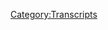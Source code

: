 {{DEFAULTSORT:
    #_TRANSCRIPT_0438:May 26-28, 2020
}}{{Transcript
    | title         = [[438: May 26-28, 2020]]
    | caption       = [https://knowledgefight.libsyn.com/438-may-26-28-2020 Listen to this episode on Libsyn]
    | episodeNumber = [[438: May 26-28, 2020|438]]
    | length        = 02:29:28
}}

{{MessageBox
    | header     = Warning: Bot Generated Content
    | text       = This transcript was automatically generated by transcription software and likely contains many mistakes and misattributions. Please check the audio for definitive quotes, attribution, and context.
    | image      = N3yvass4myg91.webp
    | imagewidth = 50px
    | id         = warning
}}

{{TranscriptBlock
    | name      = Unknown Speaker
    | timestamp = 00:00:00.000
    | text      = we try to find a way to beat this rolling dead couple with all their
}}

{{TranscriptBlock
    | name      = Unknown Speaker
    | timestamp = 00:00:24.600
    | text      = friends and friends in there.
}}

{{TranscriptBlock
    | name      = Unknown Speaker
    | timestamp = 00:00:27.219
    | text      = We are the bad guys.
}}

{{TranscriptBlock
    | name      = Unknown Speaker
    | timestamp = 00:00:28.219
    | text      = Knowledge Fight.
}}

{{TranscriptBlock
    | name      = Unknown Speaker
    | timestamp = 00:00:29.219
    | text      = Dan and George.
}}

{{TranscriptBlock
    | name      = Unknown Speaker
    | timestamp = 00:00:30.219
    | text      = Knowledge Fight.
}}

{{TranscriptBlock
    | name      = Unknown Speaker
    | timestamp = 00:00:31.219
    | text      = Riddle her.
}}

{{TranscriptBlock
    | name      = Unknown Speaker
    | timestamp = 00:00:32.219
    | text      = Riddle her.
}}

{{TranscriptBlock
    | name      = Unknown Speaker
    | timestamp = 00:00:33.219
    | text      = Riddle her.
}}

{{TranscriptBlock
    | name      = Unknown Speaker
    | timestamp = 00:00:34.219
    | text      = Need.
}}

{{TranscriptBlock
    | name      = Unknown Speaker
    | timestamp = 00:00:35.219
    | text      = Need money.
}}

{{TranscriptBlock
    | name      = Unknown Speaker
    | timestamp = 00:00:36.219
    | text      = Riddle her.
}}

{{TranscriptBlock
    | name      = Unknown Speaker
    | timestamp = 00:00:37.219
    | text      = Riddle her.
}}

{{TranscriptBlock
    | name      = Unknown Speaker
    | timestamp = 00:00:38.219
    | text      = Riddle her.
}}

{{TranscriptBlock
    | name      = Unknown Speaker
    | timestamp = 00:00:39.219
    | text      = Andy and Kansas.
}}

{{TranscriptBlock
    | name      = Unknown Speaker
    | timestamp = 00:00:40.219
    | text      = Andy and.
}}

{{TranscriptBlock
    | name      = Unknown Speaker
    | timestamp = 00:00:41.219
    | text      = Andy and.
}}

{{TranscriptBlock
    | name      = Unknown Speaker
    | timestamp = 00:00:42.219
    | text      = Stop it.
}}

{{TranscriptBlock
    | name      = Unknown Speaker
    | timestamp = 00:00:43.219
    | text      = Andy and.
}}

{{TranscriptBlock
    | name      = Unknown Speaker
    | timestamp = 00:00:44.219
    | text      = Andy and.
}}

{{TranscriptBlock
    | name      = Unknown Speaker
    | timestamp = 00:00:45.219
    | text      = Andy and.
}}

{{TranscriptBlock
    | name      = Unknown Speaker
    | timestamp = 00:00:46.219
    | text      = Andy and.
}}

{{TranscriptBlock
    | name      = Unknown Speaker
    | timestamp = 00:00:47.219
    | text      = It's time to pray.
}}

{{TranscriptBlock
    | name      = Unknown Speaker
    | timestamp = 00:00:48.219
    | text      = Andy and Kansas.
}}

{{TranscriptBlock
    | name      = Unknown Speaker
    | timestamp = 00:00:49.219
    | text      = You're on the air.
}}

{{TranscriptBlock
    | name      = Unknown Speaker
    | timestamp = 00:00:50.219
    | text      = Thanks for holding us.
}}

{{TranscriptBlock
    | name      = Unknown Speaker
    | timestamp = 00:00:51.219
    | text      = Hello Alex.
}}

{{TranscriptBlock
    | name      = Unknown Speaker
    | timestamp = 00:00:52.219
    | text      = I'm a system caller.
}}

{{TranscriptBlock
    | name      = Unknown Speaker
    | timestamp = 00:00:53.219
    | text      = I'm a huge fan.
}}

{{TranscriptBlock
    | name      = Unknown Speaker
    | timestamp = 00:00:54.219
    | text      = I love your work.
}}

{{TranscriptBlock
    | name      = Unknown Speaker
    | timestamp = 00:00:55.219
    | text      = Knowledge Fight.
}}

{{TranscriptBlock
    | name      = Unknown Speaker
    | timestamp = 00:00:56.219
    | text      = Knowledge Fight dot com.
}}

{{TranscriptBlock
    | name      = Unknown Speaker
    | timestamp = 00:00:57.219
    | text      = I love you.
}}

{{TranscriptBlock
    | name      = Unknown Speaker
    | timestamp = 00:00:58.219
    | text      = Hey everybody.
}}

{{TranscriptBlock
    | name      = Unknown Speaker
    | timestamp = 00:00:59.219
    | text      = Welcome back to Knowledge Fight.
}}

{{TranscriptBlock
    | name      = Unknown Speaker
    | timestamp = 00:01:00.219
    | text      = I'm Dan.
}}

{{TranscriptBlock
    | name      = Unknown Speaker
    | timestamp = 00:01:01.219
    | text      = I'm Jordan.
}}

{{TranscriptBlock
    | name      = Unknown Speaker
    | timestamp = 00:01:02.219
    | text      = We're a couple dudes.
}}

{{TranscriptBlock
    | name      = Unknown Speaker
    | timestamp = 00:01:03.219
    | text      = I'd like to sit around and drink novelty beverages and talk a little bit about Alex Jones.
}}

{{TranscriptBlock
    | name      = Unknown Speaker
    | timestamp = 00:01:05.219
    | text      = Oh indeed we are Dan.
}}

{{TranscriptBlock
    | name      = Unknown Speaker
    | timestamp = 00:01:06.219
    | text      = Jordan.
}}

{{TranscriptBlock
    | name      = Unknown Speaker
    | timestamp = 00:01:07.219
    | text      = Dan.
}}

{{TranscriptBlock
    | name      = Unknown Speaker
    | timestamp = 00:01:08.219
    | text      = Jordan.
}}

{{TranscriptBlock
    | name      = Unknown Speaker
    | timestamp = 00:01:09.219
    | text      = Quick question.
}}

{{TranscriptBlock
    | name      = Unknown Speaker
    | timestamp = 00:01:10.219
    | text      = What up?
}}

{{TranscriptBlock
    | name      = Unknown Speaker
    | timestamp = 00:01:11.219
    | text      = What's your bright spot today?
}}

{{TranscriptBlock
    | name      = Unknown Speaker
    | timestamp = 00:01:12.219
    | text      = Well, actually, interestingly, my bright spot for today is I was sitting around.
}}

{{TranscriptBlock
    | name      = Unknown Speaker
    | timestamp = 00:01:14.859
    | text      = I was looking at Twitter, which I'm not, I don't do a whole lot of.
}}

{{TranscriptBlock
    | name      = Unknown Speaker
    | timestamp = 00:01:18.980
    | text      = Sure.
}}

{{TranscriptBlock
    | name      = Unknown Speaker
    | timestamp = 00:01:19.980
    | text      = I don't engage much with social media.
}}

{{TranscriptBlock
    | name      = Unknown Speaker
    | timestamp = 00:01:20.980
    | text      = Very smart.
}}

{{TranscriptBlock
    | name      = Unknown Speaker
    | timestamp = 00:01:21.980
    | text      = I barely like any posts.
}}

{{TranscriptBlock
    | name      = Unknown Speaker
    | timestamp = 00:01:22.980
    | text      = Very smart.
}}

{{TranscriptBlock
    | name      = Unknown Speaker
    | timestamp = 00:01:23.980
    | text      = I don't retweet much.
}}

{{TranscriptBlock
    | name      = Unknown Speaker
    | timestamp = 00:01:24.980
    | text      = I don't post materials on Twitter much.
}}

{{TranscriptBlock
    | name      = Unknown Speaker
    | timestamp = 00:01:26.700
    | text      = Although maybe we should.
}}

{{TranscriptBlock
    | name      = Unknown Speaker
    | timestamp = 00:01:27.700
    | text      = I don't know.
}}

{{TranscriptBlock
    | name      = Unknown Speaker
    | timestamp = 00:01:28.700
    | text      = Almost certainly.
}}

{{TranscriptBlock
    | name      = Unknown Speaker
    | timestamp = 00:01:29.700
    | text      = But I got a rare like I was given out today.
}}

{{TranscriptBlock
    | name      = Unknown Speaker
    | timestamp = 00:01:31.939
    | text      = You gave out a like today?
}}

{{TranscriptBlock
    | name      = Unknown Speaker
    | timestamp = 00:01:32.939
    | text      = A rare Twitter like.
}}

{{TranscriptBlock
    | name      = Unknown Speaker
    | timestamp = 00:01:33.939
    | text      = A like?
}}

{{TranscriptBlock
    | name      = Unknown Speaker
    | timestamp = 00:01:34.939
    | text      = Yes.
}}

{{TranscriptBlock
    | name      = Unknown Speaker
    | timestamp = 00:01:35.939
    | text      = Oh shit.
}}

{{TranscriptBlock
    | name      = Unknown Speaker
    | timestamp = 00:01:36.939
    | text      = I've never gotten a like from you.
}}

{{TranscriptBlock
    | name      = Unknown Speaker
    | timestamp = 00:01:37.939
    | text      = Probably not.
}}

{{TranscriptBlock
    | name      = Unknown Speaker
    | timestamp = 00:01:38.939
    | text      = Uh-uh.
}}

{{TranscriptBlock
    | name      = Unknown Speaker
    | timestamp = 00:01:39.939
    | text      = Our friend Robert Evans tweeted something about the band Five Iron Frenzy.
}}

{{TranscriptBlock
    | name      = Unknown Speaker
    | timestamp = 00:01:42.540
    | text      = Oh yes.
}}

{{TranscriptBlock
    | name      = Unknown Speaker
    | timestamp = 00:01:43.540
    | text      = Yeah, yeah.
}}

{{TranscriptBlock
    | name      = Unknown Speaker
    | timestamp = 00:01:44.540
    | text      = I saw that.
}}

{{TranscriptBlock
    | name      = Unknown Speaker
    | timestamp = 00:01:45.540
    | text      = Which is a Christian style band that I'm a particular fan of.
}}

{{TranscriptBlock
    | name      = Unknown Speaker
    | timestamp = 00:01:46.540
    | text      = I saw that.
}}

{{TranscriptBlock
    | name      = Unknown Speaker
    | timestamp = 00:01:47.540
    | text      = God damn it, Dan.
}}

{{TranscriptBlock
    | name      = Unknown Speaker
    | timestamp = 00:01:48.540
    | text      = It reminded me that actually recently I'd been going back through listening to a little
}}

{{TranscriptBlock
    | name      = Unknown Speaker
    | timestamp = 00:01:51.420
    | text      = bit of Five Iron Frenzy and I do think a lot of it holds up.
}}

{{TranscriptBlock
    | name      = Unknown Speaker
    | timestamp = 00:01:54.480
    | text      = But also.
}}

{{TranscriptBlock
    | name      = Unknown Speaker
    | timestamp = 00:01:55.480
    | text      = A lot of people do.
}}

{{TranscriptBlock
    | name      = Unknown Speaker
    | timestamp = 00:01:56.480
    | text      = I saw that.
}}

{{TranscriptBlock
    | name      = Unknown Speaker
    | timestamp = 00:01:57.480
    | text      = And they are all wrong.
}}

{{TranscriptBlock
    | name      = Unknown Speaker
    | timestamp = 00:01:58.480
    | text      = I saw them live when I was, ooh, very young.
}}

{{TranscriptBlock
    | name      = Unknown Speaker
    | timestamp = 00:02:00.680
    | text      = Quite young.
}}

{{TranscriptBlock
    | name      = Unknown Speaker
    | timestamp = 00:02:01.680
    | text      = Quite young.
}}

{{TranscriptBlock
    | name      = Unknown Speaker
    | timestamp = 00:02:02.680
    | text      = One of my first concerts.
}}

{{TranscriptBlock
    | name      = Unknown Speaker
    | timestamp = 00:02:03.680
    | text      = Too young?
}}

{{TranscriptBlock
    | name      = Unknown Speaker
    | timestamp = 00:02:04.680
    | text      = No, I was the appropriate age.
}}

{{TranscriptBlock
    | name      = Unknown Speaker
    | timestamp = 00:02:05.680
    | text      = All right.
}}

{{TranscriptBlock
    | name      = Unknown Speaker
    | timestamp = 00:02:06.680
    | text      = But I saw them.
}}

{{TranscriptBlock
    | name      = Unknown Speaker
    | timestamp = 00:02:07.680
    | text      = They were great.
}}

{{TranscriptBlock
    | name      = Unknown Speaker
    | timestamp = 00:02:08.680
    | text      = They were all wearing Star Trek uniforms.
}}

{{TranscriptBlock
    | name      = Unknown Speaker
    | timestamp = 00:02:09.680
    | text      = Sure, sure.
}}

{{TranscriptBlock
    | name      = Unknown Speaker
    | timestamp = 00:02:10.680
    | text      = Holds up.
}}

{{TranscriptBlock
    | name      = Unknown Speaker
    | timestamp = 00:02:11.680
    | text      = They were having a goofy-ass ska time is what you would call it.
}}

{{TranscriptBlock
    | name      = Unknown Speaker
    | timestamp = 00:02:15.219
    | text      = There was one member of the group called, whose name is Jeff the Girl.
}}

{{TranscriptBlock
    | name      = Unknown Speaker
    | timestamp = 00:02:19.439
    | text      = And I found out recently that she actually has a new group or a new work group.
}}

{{TranscriptBlock
    | name      = Unknown Speaker
    | timestamp = 00:02:23.979
    | text      = I don't know.
}}

{{TranscriptBlock
    | name      = Unknown Speaker
    | timestamp = 00:02:24.979
    | text      = I don't know how I stumbled upon this.
}}

{{TranscriptBlock
    | name      = Unknown Speaker
    | timestamp = 00:02:25.979
    | text      = Sure.
}}

{{TranscriptBlock
    | name      = Unknown Speaker
    | timestamp = 00:02:26.979
    | text      = I think it was through listening to Five Iron Frenzy.
}}

{{TranscriptBlock
    | name      = Unknown Speaker
    | timestamp = 00:02:28.599
    | text      = Sure, yeah, yeah.
}}

{{TranscriptBlock
    | name      = Unknown Speaker
    | timestamp = 00:02:29.599
    | text      = Anyway, I think it's called The Fast Feeling, is the name of it.
}}

{{TranscriptBlock
    | name      = Unknown Speaker
    | timestamp = 00:02:32.240
    | text      = Okay.
}}

{{TranscriptBlock
    | name      = Unknown Speaker
    | timestamp = 00:02:33.240
    | text      = It's got a nice synth pop kind of thing.
}}

{{TranscriptBlock
    | name      = Unknown Speaker
    | timestamp = 00:02:34.960
    | text      = All right.
}}

{{TranscriptBlock
    | name      = Unknown Speaker
    | timestamp = 00:02:35.960
    | text      = It's very nice.
}}

{{TranscriptBlock
    | name      = Unknown Speaker
    | timestamp = 00:02:36.960
    | text      = A little Church's kind of style.
}}

{{TranscriptBlock
    | name      = Unknown Speaker
    | timestamp = 00:02:37.960
    | text      = Yeah, a little bit.
}}

{{TranscriptBlock
    | name      = Unknown Speaker
    | timestamp = 00:02:38.960
    | text      = Yeah, yeah, yeah.
}}

{{TranscriptBlock
    | name      = Unknown Speaker
    | timestamp = 00:02:39.960
    | text      = A little purity ring.
}}

{{TranscriptBlock
    | name      = Unknown Speaker
    | timestamp = 00:02:40.960
    | text      = Okay.
}}

{{TranscriptBlock
    | name      = Unknown Speaker
    | timestamp = 00:02:41.960
    | text      = Yeah, purity ring's got a little.
}}

{{TranscriptBlock
    | name      = Unknown Speaker
    | timestamp = 00:02:42.960
    | text      = Maybe a little less ambient is some of that stuff.
}}

{{TranscriptBlock
    | name      = Unknown Speaker
    | timestamp = 00:02:44.319
    | text      = But yeah, I enjoy it quite a bit.
}}

{{TranscriptBlock
    | name      = Unknown Speaker
    | timestamp = 00:02:45.919
    | text      = So I'm glad that she has gone on to some other interesting projects.
}}

{{TranscriptBlock
    | name      = Unknown Speaker
    | timestamp = 00:02:49.919
    | text      = Yeah, that is very nice.
}}

{{TranscriptBlock
    | name      = Unknown Speaker
    | timestamp = 00:02:50.919
    | text      = I'm glad that we have help getting the word out about Five Iron Frenzy.
}}

{{TranscriptBlock
    | name      = Unknown Speaker
    | timestamp = 00:02:55.240
    | text      = Again, I really disagree.
}}

{{TranscriptBlock
    | name      = Unknown Speaker
    | timestamp = 00:02:56.919
    | text      = Next up, OC Supertones, we're going to reclaim it.
}}

{{TranscriptBlock
    | name      = Unknown Speaker
    | timestamp = 00:03:01.800
    | text      = No!
}}

{{TranscriptBlock
    | name      = Unknown Speaker
    | timestamp = 00:03:02.800
    | text      = I do like the idea that there's fun and then there's ska fun.
}}

{{TranscriptBlock
    | name      = Unknown Speaker
    | timestamp = 00:03:07.479
    | text      = And that's a whole different brand.
}}

{{TranscriptBlock
    | name      = Unknown Speaker
    | timestamp = 00:03:08.599
    | text      = I also like the idea that my tastes from when I was 14, I'm going to be vindicated.
}}

{{TranscriptBlock
    | name      = Unknown Speaker
    | timestamp = 00:03:15.560
    | text      = I will be vindicated.
}}

{{TranscriptBlock
    | name      = Unknown Speaker
    | timestamp = 00:03:17.919
    | text      = Someone mocked me my whole life, but I will end up being shown to be correct.
}}

{{TranscriptBlock
    | name      = Unknown Speaker
    | timestamp = 00:03:21.759
    | text      = Well, I think people who love disco have been proven to be correct.
}}

{{TranscriptBlock
    | name      = Unknown Speaker
    | timestamp = 00:03:25.639
    | text      = Absolutely.
}}

{{TranscriptBlock
    | name      = Unknown Speaker
    | timestamp = 00:03:26.639
    | text      = Over time, yeah.
}}

{{TranscriptBlock
    | name      = Unknown Speaker
    | timestamp = 00:03:27.639
    | text      = Yes!
}}

{{TranscriptBlock
    | name      = Unknown Speaker
    | timestamp = 00:03:28.639
    | text      = Absolutely.
}}

{{TranscriptBlock
    | name      = Unknown Speaker
    | timestamp = 00:03:29.639
    | text      = Go listen to some Giorgio Moroder.
}}

{{TranscriptBlock
    | name      = Unknown Speaker
    | timestamp = 00:03:30.639
    | text      = Go listen to some of that Italo disco.
}}

{{TranscriptBlock
    | name      = Unknown Speaker
    | timestamp = 00:03:32.879
    | text      = Yeah, why not?
}}

{{TranscriptBlock
    | name      = Unknown Speaker
    | timestamp = 00:03:33.879
    | text      = So what's your bright spot?
}}

{{TranscriptBlock
    | name      = Unknown Speaker
    | timestamp = 00:03:35.879
    | text      = My bright spot is my partner has been watching How to Get Away with Murder, and my bright
}}

{{TranscriptBlock
    | name      = Unknown Speaker
    | timestamp = 00:03:42.800
    | text      = spot is that she's almost done because I find it unwatchable.
}}

{{TranscriptBlock
    | name      = Unknown Speaker
    | timestamp = 00:03:46.479
    | text      = Unfortunately, once she's done, she'll know how to get away with a murder.
}}

{{TranscriptBlock
    | name      = Unknown Speaker
    | timestamp = 00:03:50.199
    | text      = You know what?
}}

{{TranscriptBlock
    | name      = Unknown Speaker
    | timestamp = 00:03:51.199
    | text      = You're done.
}}

{{TranscriptBlock
    | name      = Unknown Speaker
    | timestamp = 00:03:52.199
    | text      = You don't learn how to get away with a murder.
}}

{{TranscriptBlock
    | name      = Unknown Speaker
    | timestamp = 00:03:53.520
    | text      = This is a big issue I have with it.
}}

{{TranscriptBlock
    | name      = Unknown Speaker
    | timestamp = 00:03:55.159
    | text      = All of the things that they do, they are totally going to get caught for that murder.
}}

{{TranscriptBlock
    | name      = Unknown Speaker
    | timestamp = 00:03:58.919
    | text      = Terrible.
}}

{{TranscriptBlock
    | name      = Unknown Speaker
    | timestamp = 00:03:59.919
    | text      = I mean, the guy's, you know, rope.
}}

{{TranscriptBlock
    | name      = Unknown Speaker
    | timestamp = 00:04:01.919
    | text      = It's not a perfect murder either.
}}

{{TranscriptBlock
    | name      = Unknown Speaker
    | timestamp = 00:04:03.919
    | text      = That's fair.
}}

{{TranscriptBlock
    | name      = Unknown Speaker
    | timestamp = 00:04:04.919
    | text      = Well, I'm glad that that's almost over, but I'm sure it'll be replaced by another fun
}}

{{TranscriptBlock
    | name      = Unknown Speaker
    | timestamp = 00:04:08.919
    | text      = show.
}}

{{TranscriptBlock
    | name      = Unknown Speaker
    | timestamp = 00:04:09.919
    | text      = Naturally.
}}

{{TranscriptBlock
    | name      = Unknown Speaker
    | timestamp = 00:04:10.919
    | text      = Look forward to that.
}}

{{TranscriptBlock
    | name      = Unknown Speaker
    | timestamp = 00:04:11.919
    | text      = I'm hoping to trick her into Fringe.
}}

{{TranscriptBlock
    | name      = Unknown Speaker
    | timestamp = 00:04:12.919
    | text      = Let's watch that.
}}

{{TranscriptBlock
    | name      = Unknown Speaker
    | timestamp = 00:04:13.919
    | text      = Yeah, that'd be good.
}}

{{TranscriptBlock
    | name      = Unknown Speaker
    | timestamp = 00:04:14.919
    | text      = Yeah.
}}

{{TranscriptBlock
    | name      = Unknown Speaker
    | timestamp = 00:04:15.919
    | text      = That's what I'd love to learn about.
}}

{{TranscriptBlock
    | name      = Unknown Speaker
    | timestamp = 00:04:16.920
    | text      = According to Alex.
}}

{{TranscriptBlock
    | name      = Unknown Speaker
    | timestamp = 00:04:17.920
    | text      = So, Jordan, we've got an interesting episode to go over today.
}}

{{TranscriptBlock
    | name      = Unknown Speaker
    | timestamp = 00:04:22.199
    | text      = We got a bit of catch up on Alex to do.
}}

{{TranscriptBlock
    | name      = Unknown Speaker
    | timestamp = 00:04:25.160
    | text      = Sure, sure.
}}

{{TranscriptBlock
    | name      = Unknown Speaker
    | timestamp = 00:04:26.160
    | text      = We're going over May 26th through 28th.
}}

{{TranscriptBlock
    | name      = Unknown Speaker
    | timestamp = 00:04:28.899
    | text      = That is Tuesday, Wednesday, and Thursday of this week, if you're nasty.
}}

{{TranscriptBlock
    | name      = Unknown Speaker
    | timestamp = 00:04:32.980
    | text      = Very slow news days.
}}

{{TranscriptBlock
    | name      = Unknown Speaker
    | timestamp = 00:04:34.079
    | text      = All within the year of 2020, when I'd like to remind you that I'm Dan, and this is 2020.
}}

{{TranscriptBlock
    | name      = Unknown Speaker
    | timestamp = 00:04:38.199
    | text      = God damn it, Dan.
}}

{{TranscriptBlock
    | name      = Unknown Speaker
    | timestamp = 00:04:40.759
    | text      = I'm going to say that I'm not in the mood for bullshit today.
}}

{{TranscriptBlock
    | name      = Unknown Speaker
    | timestamp = 00:04:44.839
    | text      = I'm not going to be suffering Alex's shit with a lot of patience.
}}

{{TranscriptBlock
    | name      = Unknown Speaker
    | timestamp = 00:04:50.720
    | text      = No.
}}

{{TranscriptBlock
    | name      = Unknown Speaker
    | timestamp = 00:04:51.720
    | text      = We're going to cover a lot of the current events that are going on, but shockingly,
}}

{{TranscriptBlock
    | name      = Unknown Speaker
    | timestamp = 00:04:57.360
    | text      = a number of things are completely ignored by Alex, and some things are reported in exactly
}}

{{TranscriptBlock
    | name      = Unknown Speaker
    | timestamp = 00:05:03.560
    | text      = the way you would expect them to be.
}}

{{TranscriptBlock
    | name      = Unknown Speaker
    | timestamp = 00:05:05.040
    | text      = Naturally.
}}

{{TranscriptBlock
    | name      = Unknown Speaker
    | timestamp = 00:05:06.040
    | text      = We'll discuss some of those dynamics in as best I can consider a productive way.
}}

{{TranscriptBlock
    | name      = Unknown Speaker
    | timestamp = 00:05:10.920
    | text      = Right, right, right, right.
}}

{{TranscriptBlock
    | name      = Unknown Speaker
    | timestamp = 00:05:11.920
    | text      = But there's some other interesting stuff that goes on, and I'll spoil this.
}}

{{TranscriptBlock
    | name      = Unknown Speaker
    | timestamp = 00:05:16.480
    | text      = I think Alex admitted to a felony on air.
}}

{{TranscriptBlock
    | name      = Unknown Speaker
    | timestamp = 00:05:19.360
    | text      = Sure, why not?
}}

{{TranscriptBlock
    | name      = Unknown Speaker
    | timestamp = 00:05:20.740
    | text      = Maybe someone could investigate that, if they're interested.
}}

{{TranscriptBlock
    | name      = Unknown Speaker
    | timestamp = 00:05:24.480
    | text      = If they're bored.
}}

{{TranscriptBlock
    | name      = Unknown Speaker
    | timestamp = 00:05:25.480
    | text      = Yeah.
}}

{{TranscriptBlock
    | name      = Unknown Speaker
    | timestamp = 00:05:26.480
    | text      = Yeah.
}}

{{TranscriptBlock
    | name      = Unknown Speaker
    | timestamp = 00:05:27.480
    | text      = We'll get to that by the end of this episode, but before we get down to business on that,
}}

{{TranscriptBlock
    | name      = Unknown Speaker
    | timestamp = 00:05:29.720
    | text      = Jordan, we had to take a little moment to say thank you to some folks who signed up
}}

{{TranscriptBlock
    | name      = Unknown Speaker
    | timestamp = 00:05:32.639
    | text      = and are supporting the show, and do a disappointing Seltzer report.
}}

{{TranscriptBlock
    | name      = Unknown Speaker
    | timestamp = 00:05:36.800
    | text      = Oh, no.
}}

{{TranscriptBlock
    | name      = Unknown Speaker
    | timestamp = 00:05:37.800
    | text      = First, Ja Rule, one word.
}}

{{TranscriptBlock
    | name      = Unknown Speaker
    | timestamp = 00:05:39.879
    | text      = Thank you so much.
}}

{{TranscriptBlock
    | name      = Unknown Speaker
    | timestamp = 00:05:40.879
    | text      = You are now a policy wonk.
}}

{{TranscriptBlock
    | name      = Unknown Speaker
    | timestamp = 00:05:41.879
    | text      = Thanks, Ja Rule.
}}

{{TranscriptBlock
    | name      = Unknown Speaker
    | timestamp = 00:05:42.879
    | text      = Thank you, Ja Rule.
}}

{{TranscriptBlock
    | name      = Unknown Speaker
    | timestamp = 00:05:43.879
    | text      = Ah.
}}

{{TranscriptBlock
    | name      = Unknown Speaker
    | timestamp = 00:05:44.879
    | text      = Murder.
}}

{{TranscriptBlock
    | name      = Unknown Speaker
    | timestamp = 00:05:45.879
    | text      = No.
}}

{{TranscriptBlock
    | name      = Unknown Speaker
    | timestamp = 00:05:46.879
    | text      = Next, Cory.
}}

{{TranscriptBlock
    | name      = Unknown Speaker
    | timestamp = 00:05:47.879
    | text      = Thank you so much.
}}

{{TranscriptBlock
    | name      = Unknown Speaker
    | timestamp = 00:05:48.879
    | text      = You're now a policy wonk.
}}

{{TranscriptBlock
    | name      = Unknown Speaker
    | timestamp = 00:05:49.879
    | text      = I'm a policy wonk.
}}

{{TranscriptBlock
    | name      = Unknown Speaker
    | timestamp = 00:05:50.879
    | text      = Thanks, Cory.
}}

{{TranscriptBlock
    | name      = Unknown Speaker
    | timestamp = 00:05:51.879
    | text      = Great.
}}

{{TranscriptBlock
    | name      = Unknown Speaker
    | timestamp = 00:05:52.879
    | text      = Murder.
}}

{{TranscriptBlock
    | name      = Unknown Speaker
    | timestamp = 00:05:53.879
    | text      = No.
}}

{{TranscriptBlock
    | name      = Unknown Speaker
    | timestamp = 00:05:54.879
    | text      = Next, Sean S. Thank you so much.
}}

{{TranscriptBlock
    | name      = Unknown Speaker
    | timestamp = 00:05:55.879
    | text      = You're now a policy wonk.
}}

{{TranscriptBlock
    | name      = Unknown Speaker
    | timestamp = 00:05:56.879
    | text      = I'm a policy wonk.
}}

{{TranscriptBlock
    | name      = Unknown Speaker
    | timestamp = 00:05:57.879
    | text      = Thanks, Sean.
}}

{{TranscriptBlock
    | name      = Unknown Speaker
    | timestamp = 00:05:58.879
    | text      = Murder.
}}

{{TranscriptBlock
    | name      = Unknown Speaker
    | timestamp = 00:05:59.879
    | text      = No.
}}

{{TranscriptBlock
    | name      = Unknown Speaker
    | timestamp = 00:06:00.879
    | text      = Next, Megan H. Thank you so much.
}}

{{TranscriptBlock
    | name      = Unknown Speaker
    | timestamp = 00:06:01.879
    | text      = You are now a policy wonk.
}}

{{TranscriptBlock
    | name      = Unknown Speaker
    | timestamp = 00:06:02.879
    | text      = I'm a policy wonk.
}}

{{TranscriptBlock
    | name      = Unknown Speaker
    | timestamp = 00:06:03.879
    | text      = Thanks, Megan.
}}

{{TranscriptBlock
    | name      = Unknown Speaker
    | timestamp = 00:06:04.879
    | text      = Next, Andrew W. Thank you so much.
}}

{{TranscriptBlock
    | name      = Unknown Speaker
    | timestamp = 00:06:07.160
    | text      = You're now a policy wonk.
}}

{{TranscriptBlock
    | name      = Unknown Speaker
    | timestamp = 00:06:08.160
    | text      = I'm a policy wonk.
}}

{{TranscriptBlock
    | name      = Unknown Speaker
    | timestamp = 00:06:09.120
    | text      = Thanks, Andrew W.
}}

{{TranscriptBlock
    | name      = Unknown Speaker
    | timestamp = 00:06:10.120
    | text      = Next, Cassandra S. Thank you so much.
}}

{{TranscriptBlock
    | name      = Unknown Speaker
    | timestamp = 00:06:11.779
    | text      = You are now policy wonk. I'm a policy wonk. Thank you Cassandra. Thank you next mole children charities LLC
}}

{{TranscriptBlock
    | name      = Unknown Speaker
    | timestamp = 00:06:18.300
    | text      = Thank you so much. You are now policy wonk. I'm a policy wonk. Thank you mole children charities LLC
}}

{{TranscriptBlock
    | name      = Unknown Speaker
    | timestamp = 00:06:23.139
    | text      = Yes, thank you very much. And then finally like to say thank you to somebody who donated on elevated level
}}

{{TranscriptBlock
    | name      = Unknown Speaker
    | timestamp = 00:06:26.620
    | text      = We appreciate that very much. So Dorian, thank you so much. You are now a technocrat. I'm a policy wonk crikey, mate
}}

{{TranscriptBlock
    | name      = Unknown Speaker
    | timestamp = 00:06:32.579
    | text      = That's fantastic. Have yourself a brew. How's your 401k doing, bro? We got to go full tilt boogie on this Watson
}}

{{TranscriptBlock
    | name      = Unknown Speaker
    | timestamp = 00:06:38.680
    | text      = All right, let's just get down to business. We ain't making that money off that heroin
}}

{{TranscriptBlock
    | name      = Unknown Speaker
    | timestamp = 00:06:42.180
    | text      = Why are you pimps so good? My neck is freakishly large. I declare info war on you. Thank you so much Dorian
}}

{{TranscriptBlock
    | name      = Unknown Speaker
    | timestamp = 00:06:49.660
    | text      = Yes, thank you very much Dorian and congratulations on what 200th birthday
}}

{{TranscriptBlock
    | name      = Unknown Speaker
    | timestamp = 00:06:57.180
    | text      = I always like to be really really
}}

{{TranscriptBlock
    | name      = Unknown Speaker
    | timestamp = 00:07:00.180
    | text      = Patantic yeah, yeah, people say it's the portrait of Dorian. No, it's a picture.
}}

{{TranscriptBlock
    | name      = Unknown Speaker
    | timestamp = 00:07:04.740
    | text      = James Joyce wrote the portrait of the young artist. That's the confusion that most people have I believe yeah
}}

{{TranscriptBlock
    | name      = Unknown Speaker
    | timestamp = 00:07:09.720
    | text      = But if you're out there listening and you're thinking hey
}}

{{TranscriptBlock
    | name      = Unknown Speaker
    | timestamp = 00:07:12.319
    | text      = I enjoy this podcast and their literary
}}

{{TranscriptBlock
    | name      = Unknown Speaker
    | timestamp = 00:07:14.040
    | text      = references and I'd like to support what they do you can do that by going to our website knowledgefight.com clicking the button says
}}

{{TranscriptBlock
    | name      = Unknown Speaker
    | timestamp = 00:07:18.560
    | text      = Support the show we would appreciate it or if you feel so inclined, please
}}

{{TranscriptBlock
    | name      = Unknown Speaker
    | timestamp = 00:07:21.959
    | text      = Take that generous spirit and apply it to a local charity in your area or in
}}

{{TranscriptBlock
    | name      = Unknown Speaker
    | timestamp = 00:07:26.879
    | text      = Some sort of a field that you feel passionate about to help people who are in need. Yeah
}}

{{TranscriptBlock
    | name      = Unknown Speaker
    | timestamp = 00:07:32.100
    | text      = So Jordan, like I said disappointing seltzer report. We're just gonna get it out of the way real quick. I
}}

{{TranscriptBlock
    | name      = Unknown Speaker
    | timestamp = 00:07:37.899
    | text      = Got nothing I
}}

{{TranscriptBlock
    | name      = Unknown Speaker
    | timestamp = 00:07:39.699
    | text      = Got nothing. You didn't you didn't try any seltzers. I I'm at night. I'm stuck at 92
}}

{{TranscriptBlock
    | name      = Unknown Speaker
    | timestamp = 00:07:45.579
    | text      = Yeah, I mean, it's still good progress, but I've got nothing to report. No, no, no
}}

{{TranscriptBlock
    | name      = Unknown Speaker
    | timestamp = 00:07:49.459
    | text      = I have I don't I can like nothing good to report or just nothing to report
}}

{{TranscriptBlock
    | name      = Unknown Speaker
    | timestamp = 00:07:55.259
    | text      = Can I be honest with why no, okay. I'll lie
}}

{{TranscriptBlock
    | name      = Unknown Speaker
    | timestamp = 00:08:00.060
    | text      = Here's what's going on. Sure. I
}}

{{TranscriptBlock
    | name      = Unknown Speaker
    | timestamp = 00:08:02.459
    | text      = Every time I go to the store, I try and stock up on seltzer
}}

{{TranscriptBlock
    | name      = Unknown Speaker
    | timestamp = 00:08:07.379
    | text      = Exactly. Yes, so I'll go to the store and I'll end up getting you know
}}

{{TranscriptBlock
    | name      = Unknown Speaker
    | timestamp = 00:08:10.439
    | text      = Like a bunch of the loose bottles of seltzer and then they're in my fridge and I periodically throughout a long period of time
}}

{{TranscriptBlock
    | name      = Unknown Speaker
    | timestamp = 00:08:17.139
    | text      = I can grab one and that allows me to keep adding to the list without having to go to the store over and over again
}}

{{TranscriptBlock
    | name      = Unknown Speaker
    | timestamp = 00:08:22.300
    | text      = Like it probably sounds like I am right, right?
}}

{{TranscriptBlock
    | name      = Unknown Speaker
    | timestamp = 00:08:25.220
    | text      = It sounds like you go buy a seltzer and then come back home and like nibble on it like a squirrel and then go out
}}

{{TranscriptBlock
    | name      = Unknown Speaker
    | timestamp = 00:08:30.939
    | text      = And buy another one. Hey make some fan art
}}

{{TranscriptBlock
    | name      = Unknown Speaker
    | timestamp = 00:08:35.139
    | text      = Squirrel down on a seltzer
}}

{{TranscriptBlock
    | name      = Unknown Speaker
    | timestamp = 00:08:37.460
    | text      = Yeah, and so what ends up happening is I have a number of them in the fridge
}}

{{TranscriptBlock
    | name      = Unknown Speaker
    | timestamp = 00:08:41.259
    | text      = I have been trying to find this apartment and so I've been really busy with that and going to
}}

{{TranscriptBlock
    | name      = Unknown Speaker
    | timestamp = 00:08:46.700
    | text      = Like a couple of viewings and I haven't really stocked up on seltzer in a bit
}}

{{TranscriptBlock
    | name      = Unknown Speaker
    | timestamp = 00:08:51.899
    | text      = Sure, and so the only things that are left in my fridge are all coconut flavor
}}

{{TranscriptBlock
    | name      = Unknown Speaker
    | timestamp = 00:09:04.460
    | text      = You're dreading the coconut I've been just drinking like ones that I've already had before that I had to buy a six-pack
}}

{{TranscriptBlock
    | name      = Unknown Speaker
    | timestamp = 00:09:11.620
    | text      = Oh, yeah, there's like a couple that are in my pantry that I've just been like I'll just put these in the fridge for later
}}

{{TranscriptBlock
    | name      = Unknown Speaker
    | timestamp = 00:09:16.620
    | text      = So I don't drink that coconut garbage
}}

{{TranscriptBlock
    | name      = Unknown Speaker
    | timestamp = 00:09:18.940
    | text      = So I think what's gonna end up having to happen because I will never drink those of my own volition now
}}

{{TranscriptBlock
    | name      = Unknown Speaker
    | timestamp = 00:09:23.860
    | text      = I can't imagine them being good. They've got to be terrible. Yeah for our next Q&A episode
}}

{{TranscriptBlock
    | name      = Unknown Speaker
    | timestamp = 00:09:28.519
    | text      = I think we should try well both the Pantheon of coconuts. Gotcha. Gotcha. You'll you'll
}}

{{TranscriptBlock
    | name      = Unknown Speaker
    | timestamp = 00:09:34.659
    | text      = Misery loves company. So yeah, I think that'll somehow make it a little bit more taller. I like it
}}

{{TranscriptBlock
    | name      = Unknown Speaker
    | timestamp = 00:09:39.139
    | text      = So that's the seltzer report nothing to report but maybe something in the future. No
}}

{{TranscriptBlock
    | name      = Unknown Speaker
    | timestamp = 00:09:45.220
    | text      = Seltzers indeed. So Jordan today, like I said 26th to 28th, right?
}}

{{TranscriptBlock
    | name      = Unknown Speaker
    | timestamp = 00:09:50.379
    | text      = This is going to be a bumpy ish ride at points
}}

{{TranscriptBlock
    | name      = Unknown Speaker
    | timestamp = 00:09:53.379
    | text      = But in in addition to me being sick of Alex's bullshit and not I'm you know
}}

{{TranscriptBlock
    | name      = Unknown Speaker
    | timestamp = 00:09:58.460
    | text      = Not not that I generally pull punches I pull on a punches today
}}

{{TranscriptBlock
    | name      = Unknown Speaker
    | timestamp = 00:10:02.100
    | text      = but in addition
}}

{{TranscriptBlock
    | name      = Unknown Speaker
    | timestamp = 00:10:03.340
    | text      = I feel like I would like to
}}

{{TranscriptBlock
    | name      = Unknown Speaker
    | timestamp = 00:10:05.340
    | text      = Offer a little bit of a window into the creation of one of these episodes and so along the way
}}

{{TranscriptBlock
    | name      = Unknown Speaker
    | timestamp = 00:10:10.899
    | text      = I'm going to give a couple of little notes that can help people understand exactly like the process that goes into
}}

{{TranscriptBlock
    | name      = Unknown Speaker
    | timestamp = 00:10:17.279
    | text      = Some of this sure. I know I've gotten a lot of questions about that, right?
}}

{{TranscriptBlock
    | name      = Unknown Speaker
    | timestamp = 00:10:20.500
    | text      = And it's really difficult for me to answer the question without doing some of it illustratively
}}

{{TranscriptBlock
    | name      = Unknown Speaker
    | timestamp = 00:10:24.860
    | text      = Through the show itself. So there will be a few notes along the way and it sounds a little navel-gaze
}}

{{TranscriptBlock
    | name      = Unknown Speaker
    | timestamp = 00:10:30.179
    | text      = If you don't have those, you know, you get back and you're like my process
}}

{{TranscriptBlock
    | name      = Unknown Speaker
    | timestamp = 00:10:34.419
    | text      = Right, right, you know, I don't want to pretend I'm like James Lipton. Yeah interview subjects
}}

{{TranscriptBlock
    | name      = Unknown Speaker
    | timestamp = 00:10:39.379
    | text      = Exactly. So this first clip is where we start on the 26th
}}

{{TranscriptBlock
    | name      = Unknown Speaker
    | timestamp = 00:10:43.899
    | text      = And it's Alex launching into a bit of a new narrative
}}

{{TranscriptBlock
    | name      = Unknown Speaker
    | timestamp = 00:10:48.299
    | text      = Surrounding coronavirus statistics. We've seen the meme that oh, yeah
}}

{{TranscriptBlock
    | name      = Unknown Speaker
    | timestamp = 00:10:53.460
    | text      = Great white shark attacked a lady and they called it covered 19
}}

{{TranscriptBlock
    | name      = Unknown Speaker
    | timestamp = 00:10:57.779
    | text      = That meme is a joke, but where it comes from isn't this is just in the news today
}}

{{TranscriptBlock
    | name      = Unknown Speaker
    | timestamp = 00:11:02.620
    | text      = At national file.com. We're gonna post this article on in full words calm gunshot victims
}}

{{TranscriptBlock
    | name      = Unknown Speaker
    | timestamp = 00:11:09.059
    | text      = Count as coronavirus deaths in Washington State. This is some real original reporting
}}

{{TranscriptBlock
    | name      = Unknown Speaker
    | timestamp = 00:11:14.799
    | text      = Freedom Foundation reports today
}}

{{TranscriptBlock
    | name      = Unknown Speaker
    | timestamp = 00:11:17.740
    | text      = Freedom Information Act request and they admitted
}}

{{TranscriptBlock
    | name      = Unknown Speaker
    | timestamp = 00:11:21.740
    | text      = gunshot wounds car wrecks
}}

{{TranscriptBlock
    | name      = Unknown Speaker
    | timestamp = 00:11:24.620
    | text      = Suicides and then they test you with the Bill of Melinda Gates you in
}}

{{TranscriptBlock
    | name      = Unknown Speaker
    | timestamp = 00:11:29.580
    | text      = one testing kit that the FDA shut down for fraud and
}}

{{TranscriptBlock
    | name      = Unknown Speaker
    | timestamp = 00:11:34.460
    | text      = The kit finds almost everyone is positive if you've had the flu or a corona virus on average the last decade
}}

{{TranscriptBlock
    | name      = Unknown Speaker
    | timestamp = 00:11:41.600
    | text      = So the glimpse that I want to give in to people listening is that clip was less than a minute of Alex and
}}

{{TranscriptBlock
    | name      = Unknown Speaker
    | timestamp = 00:11:48.019
    | text      = What I'm about to explain to you took over two hours two and a half hours ish to break down right now
}}

{{TranscriptBlock
    | name      = Unknown Speaker
    | timestamp = 00:11:54.679
    | text      = We can ignore all the stuff at the end
}}

{{TranscriptBlock
    | name      = Unknown Speaker
    | timestamp = 00:11:56.100
    | text      = That's just the bullshit about that lab that we talked about already the if you've had a cold in the last decade all that's pretty
}}

{{TranscriptBlock
    | name      = Unknown Speaker
    | timestamp = 00:12:01.700
    | text      = Standard stuff but the new piece that Alex is bringing to this is this report that was put out by the Freedom Foundation
}}

{{TranscriptBlock
    | name      = Unknown Speaker
    | timestamp = 00:12:08.500
    | text      = Which is a name that if you hear it, you should be like, I don't know about this
}}

{{TranscriptBlock
    | name      = Unknown Speaker
    | timestamp = 00:12:11.940
    | text      = No, look every organization that we talk about with
}}

{{TranscriptBlock
    | name      = Unknown Speaker
    | timestamp = 00:12:15.539
    | text      = National freedom patriotism all of those very trustworthy that you can tell they're focused on freedom
}}

{{TranscriptBlock
    | name      = Unknown Speaker
    | timestamp = 00:12:21.940
    | text      = Inocuous names like that are a real like hmm. You should raise an eyebrow
}}

{{TranscriptBlock
    | name      = Unknown Speaker
    | timestamp = 00:12:26.580
    | text      = Yeah
}}

{{TranscriptBlock
    | name      = Unknown Speaker
    | timestamp = 00:12:27.100
    | text      = So Alex absolutely has not read this report past the headline because he's just making stuff up about the Freedom of Information
}}

{{TranscriptBlock
    | name      = Unknown Speaker
    | timestamp = 00:12:33.379
    | text      = Requests and stuff like that. He has no idea what this actual report was saying in the report
}}

{{TranscriptBlock
    | name      = Unknown Speaker
    | timestamp = 00:12:38.659
    | text      = They were looking at Washington State death figures and trying to parse out how many of these deaths were directly caused
}}

{{TranscriptBlock
    | name      = Unknown Speaker
    | timestamp = 00:12:44.340
    | text      = definitively by the virus and which might have been people who have the virus but unrelated to that have done
}}

{{TranscriptBlock
    | name      = Unknown Speaker
    | timestamp = 00:12:50.019
    | text      = Mm-hmm outside the hands of conspiracy theorists
}}

{{TranscriptBlock
    | name      = Unknown Speaker
    | timestamp = 00:12:53.059
    | text      = This isn't a bad question to be asking since the more precise data
}}

{{TranscriptBlock
    | name      = Unknown Speaker
    | timestamp = 00:12:56.019
    | text      = We have the better we can respond to the situation in front of us
}}

{{TranscriptBlock
    | name      = Unknown Speaker
    | timestamp = 00:12:59.340
    | text      = However in the hands of conspiracy theorists audiences will just hear headlines and made up conclusions
}}

{{TranscriptBlock
    | name      = Unknown Speaker
    | timestamp = 00:13:05.580
    | text      = The Freedom Foundation's first piece about this came out on May 18th
}}

{{TranscriptBlock
    | name      = Unknown Speaker
    | timestamp = 00:13:08.980
    | text      = And it hypothesized that the state's quote reported COVID-19 death total is inflated by as much as 13%
}}

{{TranscriptBlock
    | name      = Unknown Speaker
    | timestamp = 00:13:15.340
    | text      = This number was taken from Washington's Department of Health data that showed 13% of deaths which quote
}}

{{TranscriptBlock
    | name      = Unknown Speaker
    | timestamp = 00:13:22.460
    | text      = Involve persons who had previously tested positive for COVID-19
}}

{{TranscriptBlock
    | name      = Unknown Speaker
    | timestamp = 00:13:25.840
    | text      = But did not have the virus listed anywhere on their death certificate as either causing or contributing to the death. Sure
}}

{{TranscriptBlock
    | name      = Unknown Speaker
    | timestamp = 00:13:32.259
    | text      = This is not definitive
}}

{{TranscriptBlock
    | name      = Unknown Speaker
    | timestamp = 00:13:35.100
    | text      = But if you read the report the Freedom Foundation clearly has an angle on this. Oh, no
}}

{{TranscriptBlock
    | name      = Unknown Speaker
    | timestamp = 00:13:39.840
    | text      = So such as to imply that most of these aren't sure coronavirus deaths sure
}}

{{TranscriptBlock
    | name      = Unknown Speaker
    | timestamp = 00:13:46.399
    | text      = But even so if you read it, it's not as it's not nearly as extreme as Alex's take on it
}}

{{TranscriptBlock
    | name      = Unknown Speaker
    | timestamp = 00:13:51.320
    | text      = Well, I mean even if it is actually 13 earth. Yeah 13% then that's great. There's
}}

{{TranscriptBlock
    | name      = Unknown Speaker
    | timestamp = 00:13:58.519
    | text      = 87,000 dead due to coronavirus, you know, sure
}}

{{TranscriptBlock
    | name      = Unknown Speaker
    | timestamp = 00:14:01.720
    | text      = I don't want to I don't want to see that ground but I agree with the point that you're making is a
}}

{{TranscriptBlock
    | name      = Unknown Speaker
    | timestamp = 00:14:06.440
    | text      = What yeah fine so on May 21st
}}

{{TranscriptBlock
    | name      = Unknown Speaker
    | timestamp = 00:14:11.159
    | text      = They reported an update on the story which included reporting on a telephonic press briefing that the Department of Health had held
}}

{{TranscriptBlock
    | name      = Unknown Speaker
    | timestamp = 00:14:18.200
    | text      = The DOH statistics manager Katie Hutchinson was quoted as saying quote over the course of the outbreak
}}

{{TranscriptBlock
    | name      = Unknown Speaker
    | timestamp = 00:14:23.960
    | text      = We've been monitoring and recording the causes of death as we know it
}}

{{TranscriptBlock
    | name      = Unknown Speaker
    | timestamp = 00:14:27.440
    | text      = We currently do have some deaths that are being reported that are clearly from other causes
}}

{{TranscriptBlock
    | name      = Unknown Speaker
    | timestamp = 00:14:31.759
    | text      = We have about five deaths less than five deaths that we know of that are related to obvious other causes in this case
}}

{{TranscriptBlock
    | name      = Unknown Speaker
    | timestamp = 00:14:38.600
    | text      = They are from gunshot wounds
}}

{{TranscriptBlock
    | name      = Unknown Speaker
    | timestamp = 00:14:40.440
    | text      = This is the image that people like Alex will latch on to and make their big story
}}

{{TranscriptBlock
    | name      = Unknown Speaker
    | timestamp = 00:14:44.799
    | text      = But I have some very serious concerns that this report and the Freedom Foundation is not giving the full picture about this press conference
}}

{{TranscriptBlock
    | name      = Unknown Speaker
    | timestamp = 00:14:51.519
    | text      = Luckily, I got my hands on the audio of this press conference and I could play for you some of the parts that are conspicuous
}}

{{TranscriptBlock
    | name      = Unknown Speaker
    | timestamp = 00:14:56.919
    | text      = And their absence from the original reporting which naturally means that by the time this is getting re-reported by Alex
}}

{{TranscriptBlock
    | name      = Unknown Speaker
    | timestamp = 00:15:03.759
    | text      = The story is absolutely no connection to the primary source material. So this first clip here is dr
}}

{{TranscriptBlock
    | name      = Unknown Speaker
    | timestamp = 00:15:09.200
    | text      = Katie Hutchinson explaining that there are some non-covid deaths that get listed
}}

{{TranscriptBlock
    | name      = Unknown Speaker
    | timestamp = 00:15:14.519
    | text      = So when we talk about near real-time information
}}

{{TranscriptBlock
    | name      = Unknown Speaker
    | timestamp = 00:15:17.840
    | text      = Similar to our case identification. We have been releasing death information within one day of being
}}

{{TranscriptBlock
    | name      = Unknown Speaker
    | timestamp = 00:15:24.039
    | text      = aware or notified of the death
}}

{{TranscriptBlock
    | name      = Unknown Speaker
    | timestamp = 00:15:28.200
    | text      = So particularly for deaths releasing this preliminary data
}}

{{TranscriptBlock
    | name      = Unknown Speaker
    | timestamp = 00:15:32.360
    | text      = This rapidly is really not our normal practice our normal process release releasing final death data
}}

{{TranscriptBlock
    | name      = Unknown Speaker
    | timestamp = 00:15:39.200
    | text      = Which I'll explain in a few minutes takes up to 18 months from start to finish
}}

{{TranscriptBlock
    | name      = Unknown Speaker
    | timestamp = 00:15:45.039
    | text      = We also found that in the early stages of the outbreak
}}

{{TranscriptBlock
    | name      = Unknown Speaker
    | timestamp = 00:15:48.879
    | text      = medical certifiers
}}

{{TranscriptBlock
    | name      = Unknown Speaker
    | timestamp = 00:15:50.720
    | text      = were really not aware if their patients had COVID-19 and did not have a clear understanding of how to complete the death certificate
}}

{{TranscriptBlock
    | name      = Unknown Speaker
    | timestamp = 00:15:58.600
    | text      = accurately for COVID deaths
}}

{{TranscriptBlock
    | name      = Unknown Speaker
    | timestamp = 00:16:01.399
    | text      = So because of this we implemented some processes to connect data from multiple data systems
}}

{{TranscriptBlock
    | name      = Unknown Speaker
    | timestamp = 00:16:07.799
    | text      = To try to identify deaths to COVID cases as early as possible and to work with certifiers and local health jurisdictions
}}

{{TranscriptBlock
    | name      = Unknown Speaker
    | timestamp = 00:16:15.240
    | text      = Understand which cases were dying
}}

{{TranscriptBlock
    | name      = Unknown Speaker
    | timestamp = 00:16:17.240
    | text      = Over the course of the outbreak
}}

{{TranscriptBlock
    | name      = Unknown Speaker
    | timestamp = 00:16:19.919
    | text      = We have been very aware of a small number of deaths being reported on our dashboard that end up not being due to COVID
}}

{{TranscriptBlock
    | name      = Unknown Speaker
    | timestamp = 00:16:27.080
    | text      = I will describe these deaths more specifically in a few minutes
}}

{{TranscriptBlock
    | name      = Unknown Speaker
    | timestamp = 00:16:31.360
    | text      = And we will be removing them over time from our death count. This is part of our regular process for reporting
}}

{{TranscriptBlock
    | name      = Unknown Speaker
    | timestamp = 00:16:38.440
    | text      = preliminary information
}}

{{TranscriptBlock
    | name      = Unknown Speaker
    | timestamp = 00:16:40.039
    | text      = We know that the quality of information
}}

{{TranscriptBlock
    | name      = Unknown Speaker
    | timestamp = 00:16:42.759
    | text      = naturally improves over time
}}

{{TranscriptBlock
    | name      = Unknown Speaker
    | timestamp = 00:16:44.720
    | text      = And that will allow us to improve our death count
}}

{{TranscriptBlock
    | name      = Unknown Speaker
    | timestamp = 00:16:48.879
    | text      = Ultimately
}}

{{TranscriptBlock
    | name      = Unknown Speaker
    | timestamp = 00:16:50.159
    | text      = As I will describe in a little bit
}}

{{TranscriptBlock
    | name      = Unknown Speaker
    | timestamp = 00:16:52.360
    | text      = We suspect that we are actually more likely to be under counting deaths than over counting them
}}

{{TranscriptBlock
    | name      = Unknown Speaker
    | timestamp = 00:16:58.120
    | text      = Which will become more apparent once we walk through the process for how we identify death. So here Hutchinson is saying
}}

{{TranscriptBlock
    | name      = Unknown Speaker
    | timestamp = 00:17:04.720
    | text      = That this kind of fast turnaround in reporting is not business as usual for the Washington Department of Health and naturally the process wouldn't be
}}

{{TranscriptBlock
    | name      = Unknown Speaker
    | timestamp = 00:17:11.880
    | text      = Without some hiccups, but in order to create the kind of information that people need you have to do
}}

{{TranscriptBlock
    | name      = Unknown Speaker
    | timestamp = 00:17:19.519
    | text      = Augmented process. Right, we don't have time to maintain our high level of quality standards
}}

{{TranscriptBlock
    | name      = Unknown Speaker
    | timestamp = 00:17:24.200
    | text      = So in order to get the best possible estimate out as soon as possible
}}

{{TranscriptBlock
    | name      = Unknown Speaker
    | timestamp = 00:17:29.960
    | text      = That happens. These firmly definitive
}}

{{TranscriptBlock
    | name      = Unknown Speaker
    | timestamp = 00:17:32.920
    | text      = sort of death
}}

{{TranscriptBlock
    | name      = Unknown Speaker
    | timestamp = 00:17:34.640
    | text      = certifications can take up to a year and by that point you are out of the window where this
}}

{{TranscriptBlock
    | name      = Unknown Speaker
    | timestamp = 00:17:40.480
    | text      = Information would be actionable for us right now
}}

{{TranscriptBlock
    | name      = Unknown Speaker
    | timestamp = 00:17:43.000
    | text      = and so there are going to be little things that come up along the way and the these few cases that she's talking about are
}}

{{TranscriptBlock
    | name      = Unknown Speaker
    | timestamp = 00:17:51.019
    | text      = Included in what you would call those hiccups. Yeah, he or she talks about that a little bit more
}}

{{TranscriptBlock
    | name      = Unknown Speaker
    | timestamp = 00:17:55.319
    | text      = We currently do have some deaths that are being reported that are clearly from other causes
}}

{{TranscriptBlock
    | name      = Unknown Speaker
    | timestamp = 00:18:01.079
    | text      = we have about
}}

{{TranscriptBlock
    | name      = Unknown Speaker
    | timestamp = 00:18:03.480
    | text      = Five deaths, less than five deaths that we know of that are related to obvious other causes
}}

{{TranscriptBlock
    | name      = Unknown Speaker
    | timestamp = 00:18:09.380
    | text      = Scandal. In this case they are from gunshots
}}

{{TranscriptBlock
    | name      = Unknown Speaker
    | timestamp = 00:18:13.380
    | text      = We don't have any deaths currently being reported that is to anybody who died in a car crash or any other sort of accident
}}

{{TranscriptBlock
    | name      = Unknown Speaker
    | timestamp = 00:18:20.140
    | text      = So there were a few cases that are something like a gunshot death was labeled as COVID-19
}}

{{TranscriptBlock
    | name      = Unknown Speaker
    | timestamp = 00:18:25.700
    | text      = But as the you know process refines itself those cases will be removed from the tallies
}}

{{TranscriptBlock
    | name      = Unknown Speaker
    | timestamp = 00:18:30.619
    | text      = This is the only thing that people like Alex will hang their hats on because it's what they need to create the narrative that
}}

{{TranscriptBlock
    | name      = Unknown Speaker
    | timestamp = 00:18:35.859
    | text      = all deaths are probably a fraud as opposed to this being part of a system working far outside its normal operations
}}

{{TranscriptBlock
    | name      = Unknown Speaker
    | timestamp = 00:18:41.460
    | text      = We're serving the needs of the moment can often lead to a few mistakes
}}

{{TranscriptBlock
    | name      = Unknown Speaker
    | timestamp = 00:18:45.500
    | text      = Earlier, we heard Hutchinson say that she was convinced that the state's numbers were actually under counting actual COVID-19 deaths
}}

{{TranscriptBlock
    | name      = Unknown Speaker
    | timestamp = 00:18:51.960
    | text      = And she says more about why in this next clip. This is a particular issue
}}

{{TranscriptBlock
    | name      = Unknown Speaker
    | timestamp = 00:18:57.740
    | text      = Early on in the outbreak where a death certificate might have something like pneumonia or acute respiratory distress syndrome
}}

{{TranscriptBlock
    | name      = Unknown Speaker
    | timestamp = 00:19:04.339
    | text      = and
}}

{{TranscriptBlock
    | name      = Unknown Speaker
    | timestamp = 00:19:06.339
    | text      = the certifier was
}}

{{TranscriptBlock
    | name      = Unknown Speaker
    | timestamp = 00:19:08.180
    | text      = Unaware that the person could have been COVID positive
}}

{{TranscriptBlock
    | name      = Unknown Speaker
    | timestamp = 00:19:12.779
    | text      = So it's unclear we have we currently in our system
}}

{{TranscriptBlock
    | name      = Unknown Speaker
    | timestamp = 00:19:16.619
    | text      = We have about 3,000 death certificates that indicate symptoms similar to COVID-19
}}

{{TranscriptBlock
    | name      = Unknown Speaker
    | timestamp = 00:19:22.339
    | text      = Unclear whether any of these could be COVID-19 related. So that's the part of the press conference
}}

{{TranscriptBlock
    | name      = Unknown Speaker
    | timestamp = 00:19:28.579
    | text      = That's conspicuous in its absence from the Freedom Foundation's coverage
}}

{{TranscriptBlock
    | name      = Unknown Speaker
    | timestamp = 00:19:32.059
    | text      = Yeah, which seems weird if you have an interest in the less than five deaths that were miscategorized as COVID
}}

{{TranscriptBlock
    | name      = Unknown Speaker
    | timestamp = 00:19:37.619
    | text      = Shouldn't you be way more worried about the possibility that there are 3,000 more deaths that aren't listed as the virus
}}

{{TranscriptBlock
    | name      = Unknown Speaker
    | timestamp = 00:19:43.740
    | text      = But totally could be why those are Bill Gates scams schemes
}}

{{TranscriptBlock
    | name      = Unknown Speaker
    | timestamp = 00:19:47.500
    | text      = Sure
}}

{{TranscriptBlock
    | name      = Unknown Speaker
    | timestamp = 00:19:47.859
    | text      = Those were the preliminary before they had the UN test the state of Washington only has an official death count of about
}}

{{TranscriptBlock
    | name      = Unknown Speaker
    | timestamp = 00:19:54.700
    | text      = 1,000 so if any considerable portion of those 3,000 death certificates are COVID-19 that could seriously affect their numbers
}}

{{TranscriptBlock
    | name      = Unknown Speaker
    | timestamp = 00:20:01.579
    | text      = Yeah, that could be
}}

{{TranscriptBlock
    | name      = Unknown Speaker
    | timestamp = 00:20:03.940
    | text      = Like on the low end twice as big. Mm-hmm
}}

{{TranscriptBlock
    | name      = Unknown Speaker
    | timestamp = 00:20:06.619
    | text      = Yeah
}}

{{TranscriptBlock
    | name      = Unknown Speaker
    | timestamp = 00:20:06.859
    | text      = I
}}

{{TranscriptBlock
    | name      = Unknown Speaker
    | timestamp = 00:20:07.140
    | text      = Refuse to believe any sincere person could hear this press conference and come away with the impression that the less than five deaths is
}}

{{TranscriptBlock
    | name      = Unknown Speaker
    | timestamp = 00:20:12.779
    | text      = The headline unless they were cherry-picking and their whole goal is to provide cover for shameless hacks
}}

{{TranscriptBlock
    | name      = Unknown Speaker
    | timestamp = 00:20:17.220
    | text      = like Alex Jones to yell about how the whole virus is a hoax and everyone needs to go back to work and
}}

{{TranscriptBlock
    | name      = Unknown Speaker
    | timestamp = 00:20:21.980
    | text      = Thus it should come as no surprise to literally anyone that the Freedom Foundation is a free market think-tank
}}

{{TranscriptBlock
    | name      = Unknown Speaker
    | timestamp = 00:20:27.619
    | text      = That's almost entirely bankrolled by conservative billionaires
}}

{{TranscriptBlock
    | name      = Unknown Speaker
    | timestamp = 00:20:30.859
    | text      = They're big recipients of money from the coax the from the Donors Trust as well as from the Bradley Foundation and the scapes
}}

{{TranscriptBlock
    | name      = Unknown Speaker
    | timestamp = 00:20:37.579
    | text      = They're little more than an anti-union anti-worker agitating policy house
}}

{{TranscriptBlock
    | name      = Unknown Speaker
    | timestamp = 00:20:41.740
    | text      = Which is paid by the super-rich to argue against them having to pay their workers more
}}

{{TranscriptBlock
    | name      = Unknown Speaker
    | timestamp = 00:20:46.460
    | text      = Yeah, for instance in 2014
}}

{{TranscriptBlock
    | name      = Unknown Speaker
    | timestamp = 00:20:48.599
    | text      = They released a policy paper arguing against mandatory sick sick leave rules for employees that same year
}}

{{TranscriptBlock
    | name      = Unknown Speaker
    | timestamp = 00:20:54.500
    | text      = The Guardian released a fundraising letter that the foundation put out that said quote
}}

{{TranscriptBlock
    | name      = Unknown Speaker
    | timestamp = 00:20:58.339
    | text      = The Freedom Foundation has a proven plan for bankrupting and defeating government unions through education litigation
}}

{{TranscriptBlock
    | name      = Unknown Speaker
    | timestamp = 00:21:04.740
    | text      = Legislation and community activation. They've also been militantly opposed to raises in the minimum wage laws
}}

{{TranscriptBlock
    | name      = Unknown Speaker
    | timestamp = 00:21:10.779
    | text      = The Freedom Foundation is exactly the sort of place you would expect to hear this kind of shit from
}}

{{TranscriptBlock
    | name      = Unknown Speaker
    | timestamp = 00:21:15.180
    | text      = They're bought and paid for mouthpieces of the people who aren't worried about the virus except in terms of it
}}

{{TranscriptBlock
    | name      = Unknown Speaker
    | timestamp = 00:21:20.500
    | text      = You know keeping people home from work
}}

{{TranscriptBlock
    | name      = Unknown Speaker
    | timestamp = 00:21:22.059
    | text      = I know I don't need to spell this out for you
}}

{{TranscriptBlock
    | name      = Unknown Speaker
    | timestamp = 00:21:24.259
    | text      = But to make things perfectly clear these people are paid by billionaires to make everyone else's lives worse
}}

{{TranscriptBlock
    | name      = Unknown Speaker
    | timestamp = 00:21:29.299
    | text      = They write things like this COVID-19 Washington story not because they're uncovering some truth about these less than five deaths
}}

{{TranscriptBlock
    | name      = Unknown Speaker
    | timestamp = 00:21:35.619
    | text      = But because it helps shift the conversation and it gives cover for politicians to put workers at risk
}}

{{TranscriptBlock
    | name      = Unknown Speaker
    | timestamp = 00:21:40.819
    | text      = Yep
}}

{{TranscriptBlock
    | name      = Unknown Speaker
    | timestamp = 00:21:41.380
    | text      = The dead giveaway is their funding but also the fact that their article doesn't mention the 3,000 death certificates that aren't listed as COVID
}}

{{TranscriptBlock
    | name      = Unknown Speaker
    | timestamp = 00:21:47.859
    | text      = But might be cases
}}

{{TranscriptBlock
    | name      = Unknown Speaker
    | timestamp = 00:21:49.299
    | text      = The omission of that information is proof positive that they took what they wanted from the press conference and ignored the part that was
}}

{{TranscriptBlock
    | name      = Unknown Speaker
    | timestamp = 00:21:55.339
    | text      = Inconvenient for them which is fraudulent
}}

{{TranscriptBlock
    | name      = Unknown Speaker
    | timestamp = 00:21:57.339
    | text      = Yep
}}

{{TranscriptBlock
    | name      = Unknown Speaker
    | timestamp = 00:21:57.740
    | text      = They produce this seemingly professional piece with a snazzy headline and then Alex and Rush and Hannity can report on the headline and that's all
}}

{{TranscriptBlock
    | name      = Unknown Speaker
    | timestamp = 00:22:05.140
    | text      = Anyone will hear they won't go find the actual press conference and listen to it
}}

{{TranscriptBlock
    | name      = Unknown Speaker
    | timestamp = 00:22:08.599
    | text      = It's hard to read there might be as many as four pages there
}}

{{TranscriptBlock
    | name      = Unknown Speaker
    | timestamp = 00:22:11.700
    | text      = Yeah, these people who are producing this report know they're lying if they listen to the thing
}}

{{TranscriptBlock
    | name      = Unknown Speaker
    | timestamp = 00:22:16.119
    | text      = Yeah, of course and their entire job is to create lies for propagandists to repeat and they do it because their lies are profitable to
}}

{{TranscriptBlock
    | name      = Unknown Speaker
    | timestamp = 00:22:22.299
    | text      = The right-wing billionaires who pay them. I think billionaires are great first off
}}

{{TranscriptBlock
    | name      = Unknown Speaker
    | timestamp = 00:22:25.819
    | text      = I my stated position has always been I want a small number of people to have as much money as possible
}}

{{TranscriptBlock
    | name      = Unknown Speaker
    | timestamp = 00:22:31.700
    | text      = That's me through and through. Yeah, so that was really frustrating
}}

{{TranscriptBlock
    | name      = Unknown Speaker
    | timestamp = 00:22:35.259
    | text      = But I'm glad that I understand it. Yeah
}}

{{TranscriptBlock
    | name      = Unknown Speaker
    | timestamp = 00:22:40.059
    | text      = Yeah, so in this next clip Alex talks about the New York Times. I know your favorite
}}

{{TranscriptBlock
    | name      = Unknown Speaker
    | timestamp = 00:22:44.920
    | text      = I love love unbelievable. Here's another one New York Times US deaths near 100,000 just last Friday at incalculable loss
}}

{{TranscriptBlock
    | name      = Unknown Speaker
    | timestamp = 00:22:53.480
    | text      = sixth name on New York Times list you just six in
}}

{{TranscriptBlock
    | name      = Unknown Speaker
    | timestamp = 00:22:57.279
    | text      = Of coronavirus victims a 27 year old man who was murdered
}}

{{TranscriptBlock
    | name      = Unknown Speaker
    | timestamp = 00:23:02.279
    | text      = Murdered when you get stabbed when you get shot you are a
}}

{{TranscriptBlock
    | name      = Unknown Speaker
    | timestamp = 00:23:06.359
    | text      = A COVID-19 death ladies and gentlemen, this is all happening. So this is Alex's defense and sort of support for his other
}}

{{TranscriptBlock
    | name      = Unknown Speaker
    | timestamp = 00:23:16.279
    | text      = You know prong of the narrative which is this Washington right five deaths or whatever narrative, right?
}}

{{TranscriptBlock
    | name      = Unknown Speaker
    | timestamp = 00:23:22.359
    | text      = I suspect that Alex is taking this story from the Washington Times since that's a favorite source of his and they seem to have an
}}

{{TranscriptBlock
    | name      = Unknown Speaker
    | timestamp = 00:23:28.380
    | text      = Article about this another great publication. Sure. Yeah, Alex seemed to miss this part of that article though quote. Mr
}}

{{TranscriptBlock
    | name      = Unknown Speaker
    | timestamp = 00:23:34.619
    | text      = Haynes name was later omitted from the newspapers dramatic front page list of nearly 1,000 names under the banner headline quote US deaths near
}}

{{TranscriptBlock
    | name      = Unknown Speaker
    | timestamp = 00:23:42.640
    | text      = 100,000 and incalculable loss
}}

{{TranscriptBlock
    | name      = Unknown Speaker
    | timestamp = 00:23:44.680
    | text      = The New York Times issued a correction and they fixed this before the late edition went out
}}

{{TranscriptBlock
    | name      = Unknown Speaker
    | timestamp = 00:23:48.680
    | text      = These sorts of mistakes and oversights can happen and the Times did what they're supposed to in that situation
}}

{{TranscriptBlock
    | name      = Unknown Speaker
    | timestamp = 00:23:53.920
    | text      = They owned up to the error made a statement to correct their mistake and published an updated version
}}

{{TranscriptBlock
    | name      = Unknown Speaker
    | timestamp = 00:23:58.640
    | text      = Something tells me that this was a solitary error in their list because I have a hunch that
}}

{{TranscriptBlock
    | name      = Unknown Speaker
    | timestamp = 00:24:02.500
    | text      = Conspiracy sleuths probably googled every one of those names to see if they could find things to yell about and they got this one
}}

{{TranscriptBlock
    | name      = Unknown Speaker
    | timestamp = 00:24:08.059
    | text      = Yeah, that's right. Anyway, the point here is that the Times made a mistake and they
}}

{{TranscriptBlock
    | name      = Unknown Speaker
    | timestamp = 00:24:12.500
    | text      = Responded appropriately. I'll take Alex seriously about this complaint about other media outlets making errors
}}

{{TranscriptBlock
    | name      = Unknown Speaker
    | timestamp = 00:24:17.980
    | text      = Once he issues a correction properly
}}

{{TranscriptBlock
    | name      = Unknown Speaker
    | timestamp = 00:24:19.980
    | text      = Maybe about the whole FDA closing down the lab story that he mentioned earlier
}}

{{TranscriptBlock
    | name      = Unknown Speaker
    | timestamp = 00:24:24.019
    | text      = How there's that he can make a correction about that if you wanted to New York Times
}}

{{TranscriptBlock
    | name      = Unknown Speaker
    | timestamp = 00:24:26.940
    | text      = Ninety-nine thousand nine hundred and ninety-nine deaths a calculable loss good work guys. Yeah really splitting hairs
}}

{{TranscriptBlock
    | name      = Unknown Speaker
    | timestamp = 00:24:34.059
    | text      = Yeah, you got it. And thank God you are. Yeah. No, I mean, where would we be?
}}

{{TranscriptBlock
    | name      = Unknown Speaker
    | timestamp = 00:24:40.180
    | text      = See ya it's it's pretty lame Alex might need to issue a correction about this too. This is how dumb they think you are
}}

{{TranscriptBlock
    | name      = Unknown Speaker
    | timestamp = 00:24:46.259
    | text      = how suggestible and
}}

{{TranscriptBlock
    | name      = Unknown Speaker
    | timestamp = 00:24:49.339
    | text      = That's why
}}

{{TranscriptBlock
    | name      = Unknown Speaker
    | timestamp = 00:24:51.339
    | text      = 80% in the United States of COVID-19 deaths are over the age
}}

{{TranscriptBlock
    | name      = Unknown Speaker
    | timestamp = 00:24:57.579
    | text      = Of 85 looking up for yourself. It's the same thing in Europe. It's the same thing everywhere because it's a fraud you die
}}

{{TranscriptBlock
    | name      = Unknown Speaker
    | timestamp = 00:25:03.940
    | text      = when you've got all these other diseases and kidney failure and liver failure and lung cancer and bone cancer and brain cancer and they come
}}

{{TranscriptBlock
    | name      = Unknown Speaker
    | timestamp = 00:25:11.579
    | text      = In and stick a test in you that's designed to be a fraud when you croak and they say it's COVID
}}

{{TranscriptBlock
    | name      = Unknown Speaker
    | timestamp = 00:25:17.160
    | text      = So you can scare the living daylights out of the public and I know all of you know this
}}

{{TranscriptBlock
    | name      = Unknown Speaker
    | timestamp = 00:25:22.700
    | text      = So what Alex is saying there is not true. He's just pulling things completely out of his ass. Yeah, that's that's not surprising
}}

{{TranscriptBlock
    | name      = Unknown Speaker
    | timestamp = 00:25:28.539
    | text      = So from the CDC's provisional data, we can take a look at demographic breakdowns of COVID-19 related deaths and from that data
}}

{{TranscriptBlock
    | name      = Unknown Speaker
    | timestamp = 00:25:34.940
    | text      = You can see clearly that Alex is wrong the cohort of people who are over 85 have represented
}}

{{TranscriptBlock
    | name      = Unknown Speaker
    | timestamp = 00:25:40.220
    | text      = 20,179 deaths as of May 16th. That's 80% of a hundred thousand, right? That's right
}}

{{TranscriptBlock
    | name      = Unknown Speaker
    | timestamp = 00:25:46.220
    | text      = Yeah
}}

{{TranscriptBlock
    | name      = Unknown Speaker
    | timestamp = 00:25:46.500
    | text      = The total at that point with their data set was sixty two thousand six hundred and thirteen deaths which would make the population over 85
}}

{{TranscriptBlock
    | name      = Unknown Speaker
    | timestamp = 00:25:53.700
    | text      = represent thirty two point three percent of the COVID-19 deaths
}}

{{TranscriptBlock
    | name      = Unknown Speaker
    | timestamp = 00:25:57.019
    | text      = Which is just shy of the 80% figure. Now there's that. That age group is the highest overall individual group
}}

{{TranscriptBlock
    | name      = Unknown Speaker
    | timestamp = 00:26:02.660
    | text      = but the 75 to 84 age group represents 27 percent of the deaths and
}}

{{TranscriptBlock
    | name      = Unknown Speaker
    | timestamp = 00:26:07.539
    | text      = 65 to 74 is 21 percent of the deaths the numbers drop off from there
}}

{{TranscriptBlock
    | name      = Unknown Speaker
    | timestamp = 00:26:12.500
    | text      = But the population between the ages of 55 and 64 is still 12 percent. Yeah, like it's still something. Yeah, this touches everybody
}}

{{TranscriptBlock
    | name      = Unknown Speaker
    | timestamp = 00:26:19.579
    | text      = Yeah. Yeah. Anyway, my point here is that Alex is making up numbers because the actual numbers are contradictory to his narratives
}}

{{TranscriptBlock
    | name      = Unknown Speaker
    | timestamp = 00:26:25.579
    | text      = Also if Alex is to be believed there's a very important question that he needs to answer
}}

{{TranscriptBlock
    | name      = Unknown Speaker
    | timestamp = 00:26:29.660
    | text      = He's alleging that these evil globalists are just taking everyone who's over 85 who gets sick and dies of natural causes
}}

{{TranscriptBlock
    | name      = Unknown Speaker
    | timestamp = 00:26:35.500
    | text      = And they call it COVID-19 to scare everyone. This seems to be him leaning closer to the David Icke
}}

{{TranscriptBlock
    | name      = Unknown Speaker
    | timestamp = 00:26:40.700
    | text      = There is no virus
}}

{{TranscriptBlock
    | name      = Unknown Speaker
    | timestamp = 00:26:42.779
    | text      = But leaving that aside he now has to explain why there are so many more people dying this year than usual
}}

{{TranscriptBlock
    | name      = Unknown Speaker
    | timestamp = 00:26:49.259
    | text      = If it was just the thing where they're just classifying natural cause deaths as COVID-19 to scare you then you'd expect the same number of
}}

{{TranscriptBlock
    | name      = Unknown Speaker
    | timestamp = 00:26:55.460
    | text      = Deaths as other years that just all be COVID deaths and that is not what you're seeing
}}

{{TranscriptBlock
    | name      = Unknown Speaker
    | timestamp = 00:26:59.779
    | text      = The CDC put out a report on May 15th, which calculated that just in New York City from March 11th to May 2nd
}}

{{TranscriptBlock
    | name      = Unknown Speaker
    | timestamp = 00:27:06.700
    | text      = There were twenty four thousand one hundred seventy two excess deaths compared to long-term averages for that period of time
}}

{{TranscriptBlock
    | name      = Unknown Speaker
    | timestamp = 00:27:13.859
    | text      = It's really hard to get a clear picture of things right now
}}

{{TranscriptBlock
    | name      = Unknown Speaker
    | timestamp = 00:27:16.660
    | text      = But some of the indications are looking like when the dust settles we'll be looking at larger numbers than we're seeing now
}}

{{TranscriptBlock
    | name      = Unknown Speaker
    | timestamp = 00:27:21.799
    | text      = But even without nailing out precise specifics, I would like Alex to explain those excess deaths
}}

{{TranscriptBlock
    | name      = Unknown Speaker
    | timestamp = 00:27:27.140
    | text      = I will tell you right now. We're missing the real plague here. And that is giant hornets are taking over the Northwest
}}

{{TranscriptBlock
    | name      = Unknown Speaker
    | timestamp = 00:27:34.779
    | text      = Well, we did I did for you know, we haven't heard about those hornets giant hornets
}}

{{TranscriptBlock
    | name      = Unknown Speaker
    | timestamp = 00:27:40.460
    | text      = That's why New York is gone decimated. So that's one theory or you know
}}

{{TranscriptBlock
    | name      = Unknown Speaker
    | timestamp = 00:27:45.660
    | text      = I but basically I want Alex to plant a flag somewhere explain that is it 5g you want to you want to get married to?
}}

{{TranscriptBlock
    | name      = Unknown Speaker
    | timestamp = 00:27:51.579
    | text      = Go for it. Is it vampirism? Do you want to go hang out with Carrie cast? There are vampires. Is it alien AI?
}}

{{TranscriptBlock
    | name      = Unknown Speaker
    | timestamp = 00:27:55.980
    | text      = What are you gonna do man? What are you gonna do choose something pick a lane and fucking stick with it?
}}

{{TranscriptBlock
    | name      = Unknown Speaker
    | timestamp = 00:27:59.900
    | text      = Cuz you need to explain that if your whole thing is gonna be this game. I'm sick of it. Yeah sick of it
}}

{{TranscriptBlock
    | name      = Unknown Speaker
    | timestamp = 00:28:06.240
    | text      = anyway
}}

{{TranscriptBlock
    | name      = Unknown Speaker
    | timestamp = 00:28:07.259
    | text      = Alex believes that the kovat situation all of this all the masks and you know
}}

{{TranscriptBlock
    | name      = Unknown Speaker
    | timestamp = 00:28:13.460
    | text      = Business closed what have you it's to make us not stand up
}}

{{TranscriptBlock
    | name      = Unknown Speaker
    | timestamp = 00:28:17.859
    | text      = The more we submit the more they squeeze to see what they can get out of you because they're trying to erase
}}

{{TranscriptBlock
    | name      = Unknown Speaker
    | timestamp = 00:28:24.799
    | text      = thousands of years of
}}

{{TranscriptBlock
    | name      = Unknown Speaker
    | timestamp = 00:28:27.160
    | text      = progress of humans standing up and demanding liberty and paying for it in blood and in treasure and in time and in
}}

{{TranscriptBlock
    | name      = Unknown Speaker
    | timestamp = 00:28:34.660
    | text      = everything else
}}

{{TranscriptBlock
    | name      = Unknown Speaker
    | timestamp = 00:28:37.960
    | text      = So that's
}}

{{TranscriptBlock
    | name      = Unknown Speaker
    | timestamp = 00:28:39.759
    | text      = what we face as a culture and
}}

{{TranscriptBlock
    | name      = Unknown Speaker
    | timestamp = 00:28:43.839
    | text      = As a society spoiler alert by the end of this episode Alex will not be so thrilled about some people standing up
}}

{{TranscriptBlock
    | name      = Unknown Speaker
    | timestamp = 00:28:49.519
    | text      = I was gonna say Dan
}}

{{TranscriptBlock
    | name      = Unknown Speaker
    | timestamp = 00:28:50.480
    | text      = Do you think that there will be a difference in how important standing up is to him very shortly? I don't know
}}

{{TranscriptBlock
    | name      = Unknown Speaker
    | timestamp = 00:28:56.160
    | text      = Let's see. So look man Alex's is
}}

{{TranscriptBlock
    | name      = Unknown Speaker
    | timestamp = 00:29:01.480
    | text      = Deep in the weeds of the bullshit about you know, all the coronaviruses are fake all the deaths and everything
}}

{{TranscriptBlock
    | name      = Unknown Speaker
    | timestamp = 00:29:07.400
    | text      = Sure, but he has he has a couple passions in life one is
}}

{{TranscriptBlock
    | name      = Unknown Speaker
    | timestamp = 00:29:12.359
    | text      = Selling his products camping. I don't know if he likes to camp. He does like to run around shirtless in the woods. That's true
}}

{{TranscriptBlock
    | name      = Unknown Speaker
    | timestamp = 00:29:18.140
    | text      = I don't think it's part of it. Okay
}}

{{TranscriptBlock
    | name      = Unknown Speaker
    | timestamp = 00:29:20.900
    | text      = No, his other passion is telling obviously not true stories of social interaction. Yes
}}

{{TranscriptBlock
    | name      = Unknown Speaker
    | timestamp = 00:29:26.420
    | text      = Yeah, he always makes time to do that every grocery store I go in
}}

{{TranscriptBlock
    | name      = Unknown Speaker
    | timestamp = 00:29:32.180
    | text      = Every
}}

{{TranscriptBlock
    | name      = Unknown Speaker
    | timestamp = 00:29:37.259
    | text      = Gas station I go into every restaurant I go into now that they reopen partially
}}

{{TranscriptBlock
    | name      = Unknown Speaker
    | timestamp = 00:29:42.180
    | text      = When the waitress walks up I say you can take that mask off
}}

{{TranscriptBlock
    | name      = Unknown Speaker
    | timestamp = 00:29:44.859
    | text      = Well, we were ordered to and I say but you know, they're counting every death car wrecks gunshot wounds people that had cancer as covered 19
}}

{{TranscriptBlock
    | name      = Unknown Speaker
    | timestamp = 00:29:51.940
    | text      = They're like, yeah, I heard that and most people are actually somewhat informed
}}

{{TranscriptBlock
    | name      = Unknown Speaker
    | timestamp = 00:30:01.900
    | text      = And most people I talked to actually already know all this then I say to him I say then you need to tell other people
}}

{{TranscriptBlock
    | name      = Unknown Speaker
    | timestamp = 00:30:08.299
    | text      = you need to
}}

{{TranscriptBlock
    | name      = Unknown Speaker
    | timestamp = 00:30:10.299
    | text      = Let them know it's a fraud and this female waitress was sitting there yesterday and she said you're right
}}

{{TranscriptBlock
    | name      = Unknown Speaker
    | timestamp = 00:30:15.420
    | text      = I need to and her and the manager and the other person took their mask off
}}

{{TranscriptBlock
    | name      = Unknown Speaker
    | timestamp = 00:30:19.940
    | text      = And so this is all just a giant hoax. I am Spartacus
}}

{{TranscriptBlock
    | name      = Unknown Speaker
    | timestamp = 00:30:26.740
    | text      = Sat there and exchanged phone numbers with her and said I'm gonna send you
}}

{{TranscriptBlock
    | name      = Unknown Speaker
    | timestamp = 00:30:34.019
    | text      = And I wasn't hitting on her even though she was attractive
}}

{{TranscriptBlock
    | name      = Unknown Speaker
    | timestamp = 00:30:36.220
    | text      = That
}}

{{TranscriptBlock
    | name      = Unknown Speaker
    | timestamp = 00:30:39.380
    | text      = Needed that needed to be in there just in case my wife's listening just in case you were wondering if I'm an alpha male
}}

{{TranscriptBlock
    | name      = Unknown Speaker
    | timestamp = 00:30:45.500
    | text      = Just so you know, and I'm also shiver less shiver shival wrists. Yeah, fuck this. Yep. Oh pretty lame
}}

{{TranscriptBlock
    | name      = Unknown Speaker
    | timestamp = 00:30:51.980
    | text      = Who is talking to him that isn't carrying an automatic rifle?
}}

{{TranscriptBlock
    | name      = Unknown Speaker
    | timestamp = 00:30:56.099
    | text      = Right like this. I mean these these interactions didn't happen
}}

{{TranscriptBlock
    | name      = Unknown Speaker
    | timestamp = 00:31:02.579
    | text      = Go to this restaurant
}}

{{TranscriptBlock
    | name      = Unknown Speaker
    | timestamp = 00:31:03.859
    | text      = I'm talking to the waitress of a cuter have to wear that mask gets all the fraud
}}

{{TranscriptBlock
    | name      = Unknown Speaker
    | timestamp = 00:31:06.500
    | text      = Oh, I know. Well, you gotta tell people then you know what you're right. You're right
}}

{{TranscriptBlock
    | name      = Unknown Speaker
    | timestamp = 00:31:15.579
    | text      = You're a fucking waitress working it's a restaurant in Austin, you're not aware who Alex Jones is
}}

{{TranscriptBlock
    | name      = Unknown Speaker
    | timestamp = 00:31:20.740
    | text      = You don't know from his behavior that he's a he's a wacky dude. I'll tell you there's one man who just on site
}}

{{TranscriptBlock
    | name      = Unknown Speaker
    | timestamp = 00:31:27.299
    | text      = I think I want to exchange numbers with this can
}}

{{TranscriptBlock
    | name      = Unknown Speaker
    | timestamp = 00:31:30.259
    | text      = Look guy whose neck is bulging. I can't stop yelling everything. Hey, take your mask off during this pandemic
}}

{{TranscriptBlock
    | name      = Unknown Speaker
    | timestamp = 00:31:37.519
    | text      = Let's share numbers. Yeah, you sound trustworthy. Yeah. Yeah, so Alex has another narrative that's going to take over for a bit of
}}

{{TranscriptBlock
    | name      = Unknown Speaker
    | timestamp = 00:31:45.920
    | text      = this episode and a bit of the next and that is a
}}

{{TranscriptBlock
    | name      = Unknown Speaker
    | timestamp = 00:31:49.440
    | text      = Continuation of the story we heard on our last episode that we covered of Alex's which is about that guy
}}

{{TranscriptBlock
    | name      = Unknown Speaker
    | timestamp = 00:31:54.119
    | text      = there was that 20 year old in Detroit who beat up an elderly man in a
}}

{{TranscriptBlock
    | name      = Unknown Speaker
    | timestamp = 00:31:58.440
    | text      = a
}}

{{TranscriptBlock
    | name      = Unknown Speaker
    | timestamp = 00:31:59.920
    | text      = Nursing home, right? Right, right and there's an unfortunate wrinkle to that story and that is that that kid
}}

{{TranscriptBlock
    | name      = Unknown Speaker
    | timestamp = 00:32:06.559
    | text      = That man who's 20? Yeah, he had tested positive for kovat 19, of course
}}

{{TranscriptBlock
    | name      = Unknown Speaker
    | timestamp = 00:32:11.000
    | text      = of course god damn and so now Alex is gonna take that story and he's going to build on it and
}}

{{TranscriptBlock
    | name      = Unknown Speaker
    | timestamp = 00:32:17.920
    | text      = Try and create a narrative that the Democrats are trying to ship young people
}}

{{TranscriptBlock
    | name      = Unknown Speaker
    | timestamp = 00:32:24.279
    | text      = Yeah with kovat 19 into nursing homes in order to kill off the old people
}}

{{TranscriptBlock
    | name      = Unknown Speaker
    | timestamp = 00:32:30.079
    | text      = And so that's why in New York in Michigan in California in Oregon in
}}

{{TranscriptBlock
    | name      = Unknown Speaker
    | timestamp = 00:32:36.599
    | text      = Washington State in Minnesota all the Democrat and rat-nest, New Jersey
}}

{{TranscriptBlock
    | name      = Unknown Speaker
    | timestamp = 00:32:44.200
    | text      = They're on record shipping young people into nursing homes and saying nursing homes are work COVID
}}

{{TranscriptBlock
    | name      = Unknown Speaker
    | timestamp = 00:32:51.880
    | text      = patients go
}}

{{TranscriptBlock
    | name      = Unknown Speaker
    | timestamp = 00:32:53.680
    | text      = Meanwhile, the hospitals are empty and the heroes at the nursing homes
}}

{{TranscriptBlock
    | name      = Unknown Speaker
    | timestamp = 00:32:59.680
    | text      = One of the most abusive industries on record some are good some are bad
}}

{{TranscriptBlock
    | name      = Unknown Speaker
    | timestamp = 00:33:02.680
    | text      = I know folks that have worked at nursing homes physical therapists that are wonderful angels
}}

{{TranscriptBlock
    | name      = Unknown Speaker
    | timestamp = 00:33:05.799
    | text      = there are plenty of evil people in there as everybody knows exchange numbers with them and
}}

{{TranscriptBlock
    | name      = Unknown Speaker
    | timestamp = 00:33:10.599
    | text      = So, oh if the whole nursing home gets kovat 19, that's third. That's 13,000 smackers per person and then
}}

{{TranscriptBlock
    | name      = Unknown Speaker
    | timestamp = 00:33:17.759
    | text      = When a bunch of the Alzheimer's patients that are 90 years old on average when they get that COVID
}}

{{TranscriptBlock
    | name      = Unknown Speaker
    | timestamp = 00:33:25.920
    | text      = They said the UN set the standards snake a tube down their throat intubate them
}}

{{TranscriptBlock
    | name      = Unknown Speaker
    | timestamp = 00:33:33.279
    | text      = 39,000 sweets ease
}}

{{TranscriptBlock
    | name      = Unknown Speaker
    | timestamp = 00:33:37.000
    | text      = But you got to put the poison in so
}}

{{TranscriptBlock
    | name      = Unknown Speaker
    | timestamp = 00:33:41.759
    | text      = It's hard to get people already nursing home sick
}}

{{TranscriptBlock
    | name      = Unknown Speaker
    | timestamp = 00:33:46.680
    | text      = So you find people in the community that have it you get them tested and then you ship that
}}

{{TranscriptBlock
    | name      = Unknown Speaker
    | timestamp = 00:33:52.279
    | text      = Weapon like like the British troops given the Native Americans smallpox blankets that had smallpox on it
}}

{{TranscriptBlock
    | name      = Unknown Speaker
    | timestamp = 00:33:58.160
    | text      = You just give it to them and then you get all that
}}

{{TranscriptBlock
    | name      = Unknown Speaker
    | timestamp = 00:34:02.799
    | text      = So according to Alex this young man
}}

{{TranscriptBlock
    | name      = Unknown Speaker
    | timestamp = 00:34:05.299
    | text      = This 20 year old guy in Detroit, you know, he was in the hospital because he tested positive for coronavirus
}}

{{TranscriptBlock
    | name      = Unknown Speaker
    | timestamp = 00:34:13.039
    | text      = And that's not really true. Sure
}}

{{TranscriptBlock
    | name      = Unknown Speaker
    | timestamp = 00:34:14.739
    | text      = This is meant to imply that he tested positive and then he was not there intentionally to infect elderly people
}}

{{TranscriptBlock
    | name      = Unknown Speaker
    | timestamp = 00:34:20.199
    | text      = So the doctors could scam Medicare or something, but also there's no virus
}}

{{TranscriptBlock
    | name      = Unknown Speaker
    | timestamp = 00:34:24.320
    | text      = Mm-hmm. Yeah, Alex walks a real weird line with that. I think we'll get into that here in a little bit, but
}}

{{TranscriptBlock
    | name      = Unknown Speaker
    | timestamp = 00:34:29.679
    | text      = Obviously Westwood nursing center cannot release this this guy's medical information
}}

{{TranscriptBlock
    | name      = Unknown Speaker
    | timestamp = 00:34:35.119
    | text      = But they did comment that he was a temporary patient there to quote undergo rehabilitation and recovery
}}

{{TranscriptBlock
    | name      = Unknown Speaker
    | timestamp = 00:34:40.840
    | text      = There aren't more specifics
}}

{{TranscriptBlock
    | name      = Unknown Speaker
    | timestamp = 00:34:42.320
    | text      = But if you combine that with what his family has said like that
}}

{{TranscriptBlock
    | name      = Unknown Speaker
    | timestamp = 00:34:44.800
    | text      = He has the mental state of a 12 year old and suffers from mental illness
}}

{{TranscriptBlock
    | name      = Unknown Speaker
    | timestamp = 00:34:48.199
    | text      = It seems very likely that he was there for rehabilitation on one of those grounds. Yeah, according to Fox to Detroit
}}

{{TranscriptBlock
    | name      = Unknown Speaker
    | timestamp = 00:34:54.340
    | text      = He'd been in a mental health facility in Ann Arbor
}}

{{TranscriptBlock
    | name      = Unknown Speaker
    | timestamp = 00:34:57.000
    | text      = But was diagnosed with kovat 19 and was quote supposed to be taken to another facility to be quarantined
}}

{{TranscriptBlock
    | name      = Unknown Speaker
    | timestamp = 00:35:02.960
    | text      = From all indications that I can see here. What happened is likely a complete breakdown of responsibilities
}}

{{TranscriptBlock
    | name      = Unknown Speaker
    | timestamp = 00:35:08.960
    | text      = It seems entirely possible
}}

{{TranscriptBlock
    | name      = Unknown Speaker
    | timestamp = 00:35:10.360
    | text      = There was a failure in communicating between facilities about his diagnosis and further his father is said quote had I known he was there
}}

{{TranscriptBlock
    | name      = Unknown Speaker
    | timestamp = 00:35:17.079
    | text      = I would have never consented to it
}}

{{TranscriptBlock
    | name      = Unknown Speaker
    | timestamp = 00:35:19.360
    | text      = Anyway, the point here is that Alex can in no way back up his claim that they're sending young people with kovat 19 to nursing
}}

{{TranscriptBlock
    | name      = Unknown Speaker
    | timestamp = 00:35:25.539
    | text      = Homes to intentionally infect the elderly so someone could make money off Medicare
}}

{{TranscriptBlock
    | name      = Unknown Speaker
    | timestamp = 00:35:28.840
    | text      = That's an example of him taking some of the details of this story twisting them and writing them into a grander plot that he's pretending
}}

{{TranscriptBlock
    | name      = Unknown Speaker
    | timestamp = 00:35:36.159
    | text      = He's uncovered all over the place. It's all these evil Democrats. It's just his perverse imagination
}}

{{TranscriptBlock
    | name      = Unknown Speaker
    | timestamp = 00:35:41.400
    | text      = Do you know what it reveals though?
}}

{{TranscriptBlock
    | name      = Unknown Speaker
    | timestamp = 00:35:43.320
    | text      = Is how much or how little these people view the value of a human life like really?
}}

{{TranscriptBlock
    | name      = Unknown Speaker
    | timestamp = 00:35:50.239
    | text      = 40 grand is what you're willing to kill people for right 40 grand
}}

{{TranscriptBlock
    | name      = Unknown Speaker
    | timestamp = 00:35:54.300
    | text      = Uh-huh, like if you believe if that makes sense to you, that's because you believe that's a fair
}}

{{TranscriptBlock
    | name      = Unknown Speaker
    | timestamp = 00:36:01.260
    | text      = Value well, you know and how much do you think?
}}

{{TranscriptBlock
    | name      = Unknown Speaker
    | timestamp = 00:36:04.860
    | text      = People are like making from insurance and Medicare Medicaid for other procedures that are just have would happen normally
}}

{{TranscriptBlock
    | name      = Unknown Speaker
    | timestamp = 00:36:11.860
    | text      = Yeah, you know like how much do you like?
}}

{{TranscriptBlock
    | name      = Unknown Speaker
    | timestamp = 00:36:14.019
    | text      = It's not like this is that much more than a lot of other procedures. I need an extra
}}

{{TranscriptBlock
    | name      = Unknown Speaker
    | timestamp = 00:36:20.300
    | text      = Grand it's it's yeah, it's it's ludicrous to imagine that this is and it's going to get even worse once we realize
}}

{{TranscriptBlock
    | name      = Unknown Speaker
    | timestamp = 00:36:27.980
    | text      = Something down the line. Yeah, that would preclude them from behaving this way
}}

{{TranscriptBlock
    | name      = Unknown Speaker
    | timestamp = 00:36:32.659
    | text      = But you know
}}

{{TranscriptBlock
    | name      = Unknown Speaker
    | timestamp = 00:36:34.739
    | text      = Alex's Alex is really swinging for it. I mean this is just really dangerous stuff because they're there's a
}}

{{TranscriptBlock
    | name      = Unknown Speaker
    | timestamp = 00:36:41.219
    | text      = You know I don't know what the odds are but there's a possibility those people in Alex's audience have lost family members
}}

{{TranscriptBlock
    | name      = Unknown Speaker
    | timestamp = 00:36:46.900
    | text      = Maybe even have some family members who are in nursing homes that kind of thing and what you're doing is
}}

{{TranscriptBlock
    | name      = Unknown Speaker
    | timestamp = 00:36:53.739
    | text      = Create you're setting a fire
}}

{{TranscriptBlock
    | name      = Unknown Speaker
    | timestamp = 00:36:56.300
    | text      = You're saying that your political enemies are literally family using people as bio weapons to kill your family
}}

{{TranscriptBlock
    | name      = Unknown Speaker
    | timestamp = 00:37:02.780
    | text      = Exactly in nursing homes for 30 grand or whatever also. He does still support Syria and Assad
}}

{{TranscriptBlock
    | name      = Unknown Speaker
    | timestamp = 00:37:09.820
    | text      = Yeah, he hasn't talked about it in a while
}}

{{TranscriptBlock
    | name      = Unknown Speaker
    | timestamp = 00:37:11.739
    | text      = But there so in this next clip Alex gets kind of mad that people are criticizing Trump about chloroquine
}}

{{TranscriptBlock
    | name      = Unknown Speaker
    | timestamp = 00:37:19.260
    | text      = Getting people killed perhaps yeah, we don't need to go over that too much, but I keep this clip in because
}}

{{TranscriptBlock
    | name      = Unknown Speaker
    | timestamp = 00:37:26.139
    | text      = He freaks out like a little baby about it
}}

{{TranscriptBlock
    | name      = Unknown Speaker
    | timestamp = 00:37:28.739
    | text      = And then he tries to like focus on the stories about how there's all these fake diagnoses of code at 19
}}

{{TranscriptBlock
    | name      = Unknown Speaker
    | timestamp = 00:37:36.460
    | text      = Sure, and I think you'll very quickly realize that he's not prepared to even do his own show and they're calling for my arrest
}}

{{TranscriptBlock
    | name      = Unknown Speaker
    | timestamp = 00:37:42.820
    | text      = All over the news and everybody else's arrest and they're SWAT teaming with guys with mp5
}}

{{TranscriptBlock
    | name      = Unknown Speaker
    | timestamp = 00:37:47.980
    | text      = Doctors facilities when they're giving people vitamin C you piece of filth
}}

{{TranscriptBlock
    | name      = Unknown Speaker
    | timestamp = 00:37:54.260
    | text      = They're like how dare the president tell people hydroxychloroquine and zinc and z-pack
}}

{{TranscriptBlock
    | name      = Unknown Speaker
    | timestamp = 00:38:00.420
    | text      = It's doctors all over the world hundred percent success rate on record
}}

{{TranscriptBlock
    | name      = Unknown Speaker
    | timestamp = 00:38:04.980
    | text      = Shut up, Trump. Shut up. Shut up. Shut up. Shut up. Shut up
}}

{{TranscriptBlock
    | name      = Unknown Speaker
    | timestamp = 00:38:10.340
    | text      = Shut up. Shut up fake fake fake fake fake fake
}}

{{TranscriptBlock
    | name      = Unknown Speaker
    | timestamp = 00:38:14.579
    | text      = We're going to put
}}

{{TranscriptBlock
    | name      = Unknown Speaker
    | timestamp = 00:38:18.260
    | text      = An engineered cold virus out that we own
}}

{{TranscriptBlock
    | name      = Unknown Speaker
    | timestamp = 00:38:22.539
    | text      = And we're gonna kill a bunch of people and a bunch of other people that didn't die that died in car wrecks and gunshot wounds
}}

{{TranscriptBlock
    | name      = Unknown Speaker
    | timestamp = 00:38:28.340
    | text      = and stabbings and cancer
}}

{{TranscriptBlock
    | name      = Unknown Speaker
    | timestamp = 00:38:30.579
    | text      = and heart attacks
}}

{{TranscriptBlock
    | name      = Unknown Speaker
    | timestamp = 00:38:32.579
    | text      = and dog bites
}}

{{TranscriptBlock
    | name      = Unknown Speaker
    | timestamp = 00:38:37.460
    | text      = We're gonna count them all it's kovat 19, baby
}}

{{TranscriptBlock
    | name      = Unknown Speaker
    | timestamp = 00:38:41.300
    | text      = Look at these articles
}}

{{TranscriptBlock
    | name      = Unknown Speaker
    | timestamp = 00:38:43.340
    | text      = gunshot victims count as
}}

{{TranscriptBlock
    | name      = Unknown Speaker
    | timestamp = 00:38:45.860
    | text      = coronavirus deaths in Washington State
}}

{{TranscriptBlock
    | name      = Unknown Speaker
    | timestamp = 00:38:48.659
    | text      = Sixth name on New York Times list of coronavirus victims is 27 year old man who was murdered
}}

{{TranscriptBlock
    | name      = Unknown Speaker
    | timestamp = 00:38:55.179
    | text      = Then you go deeper in the whole list. It's just full of people but
}}

{{TranscriptBlock
    | name      = Unknown Speaker
    | timestamp = 00:38:59.139
    | text      = They'll put you on the list
}}

{{TranscriptBlock
    | name      = Unknown Speaker
    | timestamp = 00:39:01.139
    | text      = If you got died in a car wreck
}}

{{TranscriptBlock
    | name      = Unknown Speaker
    | timestamp = 00:39:04.860
    | text      = Or a gunshot wound and here's another one gunshot victims count as coronavirus death in Washington State
}}

{{TranscriptBlock
    | name      = Unknown Speaker
    | timestamp = 00:39:09.300
    | text      = This is just today's news so you can kind of see there at the end of how Alex operates
}}

{{TranscriptBlock
    | name      = Unknown Speaker
    | timestamp = 00:39:14.539
    | text      = Obviously the thing he planned to rant about today is the whole idea of gunshot victims being counted as kovat deaths and that's all good
}}

{{TranscriptBlock
    | name      = Unknown Speaker
    | timestamp = 00:39:20.300
    | text      = And well, but he doesn't do any prep work and it's painfully obvious there
}}

{{TranscriptBlock
    | name      = Unknown Speaker
    | timestamp = 00:39:23.860
    | text      = I have no doubt that he shows up to the studio ten minutes before the show
}}

{{TranscriptBlock
    | name      = Unknown Speaker
    | timestamp = 00:39:27.739
    | text      = Sees a couple of headlines and is like I can work with that
}}

{{TranscriptBlock
    | name      = Unknown Speaker
    | timestamp = 00:39:30.219
    | text      = He has a narrative built up in his head and where he has all the proof
}}

{{TranscriptBlock
    | name      = Unknown Speaker
    | timestamp = 00:39:34.179
    | text      = But when the rubber meets the road, this is what you have
}}

{{TranscriptBlock
    | name      = Unknown Speaker
    | timestamp = 00:39:37.019
    | text      = You have two headlines complete fabrications about both and then reading the same headline a second time without realizing it's the same story
}}

{{TranscriptBlock
    | name      = Unknown Speaker
    | timestamp = 00:39:45.099
    | text      = Alex just has absolutely zero familiarity with the topics. He's covering past the surface headline level and it shows
}}

{{TranscriptBlock
    | name      = Unknown Speaker
    | timestamp = 00:39:51.699
    | text      = It's just a bummer
}}

{{TranscriptBlock
    | name      = Unknown Speaker
    | timestamp = 00:39:52.739
    | text      = I would say that he should retire so some hungry competent conspiracy weirdo could come in and take his place in the pecking order
}}

{{TranscriptBlock
    | name      = Unknown Speaker
    | timestamp = 00:39:59.179
    | text      = But I don't think there's anyone to do that. He still should probably retire though because this is getting depressing to watch
}}

{{TranscriptBlock
    | name      = Unknown Speaker
    | timestamp = 00:40:04.260
    | text      = Yeah, I'm I'm filled with a lot of a lot of rage
}}

{{TranscriptBlock
    | name      = Unknown Speaker
    | timestamp = 00:40:09.059
    | text      = It's very difficult for me to like whenever it gets this bad. I just yeah, I'm just not loud
}}

{{TranscriptBlock
    | name      = Unknown Speaker
    | timestamp = 00:40:15.260
    | text      = I'm just shaking and that's good because we have to
}}

{{TranscriptBlock
    | name      = Unknown Speaker
    | timestamp = 00:40:18.139
    | text      = Keep it like that. Yes, it's good. Yeah, I did notice a little bit of what I would describe as a coiled spring
}}

{{TranscriptBlock
    | name      = Unknown Speaker
    | timestamp = 00:40:28.179
    | text      = I don't understand what you're talking about
}}

{{TranscriptBlock
    | name      = Unknown Speaker
    | timestamp = 00:40:30.579
    | text      = Sorry for what reason you're gonna get hypertension now this episode come on
}}

{{TranscriptBlock
    | name      = Unknown Speaker
    | timestamp = 00:40:34.659
    | text      = So if I get a heart attack, then I'll be counted as a COVID. Can I get the 30 grand? Absolutely. Yes
}}

{{TranscriptBlock
    | name      = Unknown Speaker
    | timestamp = 00:40:41.539
    | text      = So Jordan, if you think you're mad, you're not mad
}}

{{TranscriptBlock
    | name      = Unknown Speaker
    | timestamp = 00:40:45.460
    | text      = You're not mad not compared to Alex in this next clip
}}

{{TranscriptBlock
    | name      = Unknown Speaker
    | timestamp = 00:40:49.539
    | text      = Also partially that's because he thinks about Brian Stelter fair the default thing
}}

{{TranscriptBlock
    | name      = Unknown Speaker
    | timestamp = 00:40:53.780
    | text      = You don't do like don't throw a New York newborn baby in the deep end of the pool. I
}}

{{TranscriptBlock
    | name      = Unknown Speaker
    | timestamp = 00:40:58.940
    | text      = should I should clarify he's talking about
}}

{{TranscriptBlock
    | name      = Unknown Speaker
    | timestamp = 00:41:01.739
    | text      = Michigan Governor Gretchen Whitmer here and what she has done of course related to the virus
}}

{{TranscriptBlock
    | name      = Unknown Speaker
    | timestamp = 00:41:06.739
    | text      = And she's got the baby throwing it right in the pool. It's like don't go in a fireworks factory with a flamethrower lit
}}

{{TranscriptBlock
    | name      = Unknown Speaker
    | timestamp = 00:41:12.079
    | text      = Or don't pour gasoline on yourself and light it
}}

{{TranscriptBlock
    | name      = Unknown Speaker
    | timestamp = 00:41:15.960
    | text      = Don't jump in the backyard with 15 starving pit bulls. Don't go to the local zoo and climb in the bingle tiger cage
}}

{{TranscriptBlock
    | name      = Unknown Speaker
    | timestamp = 00:41:22.119
    | text      = I mean don't take a bottle of cyanide
}}

{{TranscriptBlock
    | name      = Unknown Speaker
    | timestamp = 00:41:25.679
    | text      = Don't chop your dick off. Excuse me, but this is ridiculous
}}

{{TranscriptBlock
    | name      = Unknown Speaker
    | timestamp = 00:41:31.079
    | text      = the default position is keep
}}

{{TranscriptBlock
    | name      = Unknown Speaker
    | timestamp = 00:41:35.039
    | text      = infectious patients away from the nursing homes and Democrats in unison and
}}

{{TranscriptBlock
    | name      = Unknown Speaker
    | timestamp = 00:41:40.119
    | text      = Globalists from Europe to Australia to the United States
}}

{{TranscriptBlock
    | name      = Unknown Speaker
    | timestamp = 00:41:46.840
    | text      = I want to give you a little warning. This is a long clip
}}

{{TranscriptBlock
    | name      = Unknown Speaker
    | timestamp = 00:41:49.880
    | text      = But it's because Alex is fake anger Alex is way over the top with this. Yeah, this is bad
}}

{{TranscriptBlock
    | name      = Unknown Speaker
    | timestamp = 00:41:55.420
    | text      = Yeah, and it goes a lot of places to
}}

{{TranscriptBlock
    | name      = Unknown Speaker
    | timestamp = 00:42:03.320
    | text      = See what they can get away with you're like, well, maybe they're just stupid
}}

{{TranscriptBlock
    | name      = Unknown Speaker
    | timestamp = 00:42:06.400
    | text      = That's why they run their mouth about killing old people all day. They don't want to just kill those old people
}}

{{TranscriptBlock
    | name      = Unknown Speaker
    | timestamp = 00:42:16.559
    | text      = And I'm not gonna sit here and take it
}}

{{TranscriptBlock
    | name      = Unknown Speaker
    | timestamp = 00:42:20.239
    | text      = So I've been pissed
}}

{{TranscriptBlock
    | name      = Unknown Speaker
    | timestamp = 00:42:22.039
    | text      = I've been really pissed behind the scenes because I hadn't been really telling you what I really find
}}

{{TranscriptBlock
    | name      = Unknown Speaker
    | timestamp = 00:42:25.760
    | text      = These people are murdering us
}}

{{TranscriptBlock
    | name      = Unknown Speaker
    | timestamp = 00:42:27.519
    | text      = And I tell you we sit there and put up with them killing these unborn babies and these little kids and keeping these babies alive
}}

{{TranscriptBlock
    | name      = Unknown Speaker
    | timestamp = 00:42:33.960
    | text      = Checking their organs and killing all these old people
}}

{{TranscriptBlock
    | name      = Unknown Speaker
    | timestamp = 00:42:38.559
    | text      = We deserve whatever the hell we get and let me tell you we're gonna get it
}}

{{TranscriptBlock
    | name      = Unknown Speaker
    | timestamp = 00:42:45.920
    | text      = But man, I look at the eyes of that governor that woman's the most evil-looking person she's more evil-looking than Hillary Clinton
}}

{{TranscriptBlock
    | name      = Unknown Speaker
    | timestamp = 00:42:52.679
    | text      = people say
}}

{{TranscriptBlock
    | name      = Unknown Speaker
    | timestamp = 00:42:53.960
    | text      = If you have any discernment you see the evil
}}

{{TranscriptBlock
    | name      = Unknown Speaker
    | timestamp = 00:42:56.420
    | text      = Little simple go watch Jones see and Brian Stelter that looks evil. Are you joking pull up the governor of Michigan?
}}

{{TranscriptBlock
    | name      = Unknown Speaker
    | timestamp = 00:43:03.860
    | text      = Just a random photo of her on screen with those crazy eyes. You watch her you think oh, that's just a crazy photo every video
}}

{{TranscriptBlock
    | name      = Unknown Speaker
    | timestamp = 00:43:16.460
    | text      = Look at her my god and then it's Stelter
}}

{{TranscriptBlock
    | name      = Unknown Speaker
    | timestamp = 00:43:21.019
    | text      = These are bad people
}}

{{TranscriptBlock
    | name      = Unknown Speaker
    | timestamp = 00:43:23.380
    | text      = That's a murderer right there
}}

{{TranscriptBlock
    | name      = Unknown Speaker
    | timestamp = 00:43:27.219
    | text      = That is a murderer
}}

{{TranscriptBlock
    | name      = Unknown Speaker
    | timestamp = 00:43:29.260
    | text      = That is a disgusting
}}

{{TranscriptBlock
    | name      = Unknown Speaker
    | timestamp = 00:43:34.179
    | text      = Look out he's a common
}}

{{TranscriptBlock
    | name      = Unknown Speaker
    | timestamp = 00:43:38.179
    | text      = Wow
}}

{{TranscriptBlock
    | name      = Unknown Speaker
    | timestamp = 00:43:40.179
    | text      = Man, calm it down Pachino. What are we doing up your spine?
}}

{{TranscriptBlock
    | name      = Unknown Speaker
    | timestamp = 00:43:43.699
    | text      = I don't know what does or you don't have any discernment who are the rings?
}}

{{TranscriptBlock
    | name      = Unknown Speaker
    | timestamp = 00:43:48.519
    | text      = Sting the goblin cleaver that sucker like sting the goblin cleaver when goblins are around. Well, let me tell you
}}

{{TranscriptBlock
    | name      = Unknown Speaker
    | timestamp = 00:43:56.639
    | text      = You can take one look at those people and lock up your kids folks lock up your doors
}}

{{TranscriptBlock
    | name      = Unknown Speaker
    | timestamp = 00:44:02.320
    | text      = And grab your ass with both hands because they're coming for you. I got to bring Bilbo into this
}}

{{TranscriptBlock
    | name      = Unknown Speaker
    | timestamp = 00:44:10.400
    | text      = God helps
}}

{{TranscriptBlock
    | name      = Unknown Speaker
    | timestamp = 00:44:12.639
    | text      = That's not human folks. That's a demon
}}

{{TranscriptBlock
    | name      = Unknown Speaker
    | timestamp = 00:44:14.639
    | text      = And and and and I just get upset around these people. Oh look at that. Look at that demon boy. Oh
}}

{{TranscriptBlock
    | name      = Unknown Speaker
    | timestamp = 00:44:22.800
    | text      = Boy, that's bad news right there. Oh
}}

{{TranscriptBlock
    | name      = Unknown Speaker
    | timestamp = 00:44:29.760
    | text      = Look at that face
}}

{{TranscriptBlock
    | name      = Unknown Speaker
    | timestamp = 00:44:31.760
    | text      = That is a predator that wants to do one thing and she or even when it came out two months ago
}}

{{TranscriptBlock
    | name      = Unknown Speaker
    | timestamp = 00:44:37.760
    | text      = Don't put sick people in the nursing homes. She said we're sending the COVID patients to the nursing homes
}}

{{TranscriptBlock
    | name      = Unknown Speaker
    | timestamp = 00:44:42.880
    | text      = So I was trolling a little bit there. I wanted everyone to feel my pain
}}

{{TranscriptBlock
    | name      = Unknown Speaker
    | timestamp = 00:44:48.760
    | text      = It's like cuz I think sometimes I do Alex a solid by totally playing like these
}}

{{TranscriptBlock
    | name      = Unknown Speaker
    | timestamp = 00:44:55.400
    | text      = Clips where he's just like oh look at that face. Do you know what the problem is a show?
}}

{{TranscriptBlock
    | name      = Unknown Speaker
    | timestamp = 00:44:59.719
    | text      = It's so similar to to the way that
}}

{{TranscriptBlock
    | name      = Unknown Speaker
    | timestamp = 00:45:02.840
    | text      = Not not on purpose
}}

{{TranscriptBlock
    | name      = Unknown Speaker
    | timestamp = 00:45:04.199
    | text      = But the way that the media kind of packages what Trump says because if you print actually his long stupid rants here like wait
}}

{{TranscriptBlock
    | name      = Unknown Speaker
    | timestamp = 00:45:11.400
    | text      = We're we've run out of inches. Yeah, like how we you know, we make fun of some of these ads that he does
}}

{{TranscriptBlock
    | name      = Unknown Speaker
    | timestamp = 00:45:17.400
    | text      = But if I point it out every time yeah, like it's like well that'll end up hurting the quality of ours. Yeah
}}

{{TranscriptBlock
    | name      = Unknown Speaker
    | timestamp = 00:45:23.920
    | text      = Never talk about it
}}

{{TranscriptBlock
    | name      = Unknown Speaker
    | timestamp = 00:45:25.920
    | text      = Every now and again, I gotta throw in something like this. You'd be like, holy shit
}}

{{TranscriptBlock
    | name      = Unknown Speaker
    | timestamp = 00:45:29.039
    | text      = This is what the show is like what a moron
}}

{{TranscriptBlock
    | name      = Unknown Speaker
    | timestamp = 00:45:31.400
    | text      = So anyway, Alex has the story about Gretchen Widmer a little bit wrong
}}

{{TranscriptBlock
    | name      = Unknown Speaker
    | timestamp = 00:45:35.119
    | text      = The Michigan governor didn't demand that COVID-19 cases be sent to nursing homes
}}

{{TranscriptBlock
    | name      = Unknown Speaker
    | timestamp = 00:45:39.920
    | text      = However, she did sign an executive order in April which quote
}}

{{TranscriptBlock
    | name      = Unknown Speaker
    | timestamp = 00:45:43.519
    | text      = Mandated that nursing homes with less than 80% capacity create dedicated isolation units for COVID-19 affected residents
}}

{{TranscriptBlock
    | name      = Unknown Speaker
    | timestamp = 00:45:50.519
    | text      = An MLive article about this from April 15th makes it clear that what the order was seeking to achieve was to create safe
}}

{{TranscriptBlock
    | name      = Unknown Speaker
    | timestamp = 00:45:56.920
    | text      = Separate areas in long-term care facilities where it was possible
}}

{{TranscriptBlock
    | name      = Unknown Speaker
    | timestamp = 00:46:00.519
    | text      = And in cases where it was not possible to transfer patients who tested positive to quote a facility in the region that has one
}}

{{TranscriptBlock
    | name      = Unknown Speaker
    | timestamp = 00:46:07.519
    | text      = Which would be a dedicated unit. These facilities where people who tested positive for COVID-19 would be sent to
}}

{{TranscriptBlock
    | name      = Unknown Speaker
    | timestamp = 00:46:14.519
    | text      = Would be quote regional hubs that will only provide care to residents who have tested positive for the disease
}}

{{TranscriptBlock
    | name      = Unknown Speaker
    | timestamp = 00:46:20.519
    | text      = Alex is trying to twist that wording into being that they were you know to become regional hubs for anyone who tested positive
}}

{{TranscriptBlock
    | name      = Unknown Speaker
    | timestamp = 00:46:26.519
    | text      = Which isn't the case. This was about nursing homes being required if possible to set up separate areas to treat residents
}}

{{TranscriptBlock
    | name      = Unknown Speaker
    | timestamp = 00:46:32.519
    | text      = Who tested positive who still need specialized care
}}

{{TranscriptBlock
    | name      = Unknown Speaker
    | timestamp = 00:46:35.519
    | text      = Governor, give a good idea. Alex, she looks crazy. Who's gonna win?
}}

{{TranscriptBlock
    | name      = Unknown Speaker
    | timestamp = 00:46:42.519
    | text      = It's an idea and an approach to a challenging problem
}}

{{TranscriptBlock
    | name      = Unknown Speaker
    | timestamp = 00:46:46.519
    | text      = I've read the executive order and if their goal was to actively spread the virus in the homes they put some roadblocks up
}}

{{TranscriptBlock
    | name      = Unknown Speaker
    | timestamp = 00:46:53.519
    | text      = For one, it makes it so, the executive order, it makes it so any employee at the any long-term care facility
}}

{{TranscriptBlock
    | name      = Unknown Speaker
    | timestamp = 00:46:59.519
    | text      = Who as much as displays quote one or more of the principal symptoms for COVID-19 should remain in their homes or places of residence
}}

{{TranscriptBlock
    | name      = Unknown Speaker
    | timestamp = 00:47:06.519
    | text      = And that their employers shall not discharge discipline or otherwise retaliate against them for doing so
}}

{{TranscriptBlock
    | name      = Unknown Speaker
    | timestamp = 00:47:12.519
    | text      = Seems like you wouldn't offer that to workers if you're just looking to spread a virus like it would be easy to leave that paragraph out
}}

{{TranscriptBlock
    | name      = Unknown Speaker
    | timestamp = 00:47:18.519
    | text      = Nah, I think they I think they definitely use that as a smokescreen
}}

{{TranscriptBlock
    | name      = Unknown Speaker
    | timestamp = 00:47:22.519
    | text      = It's a load of bullshit
}}

{{TranscriptBlock
    | name      = Unknown Speaker
    | timestamp = 00:47:23.519
    | text      = All that's going on here is that Governor Whitmer is someone who Trump has targeted in the past so she's one of the big villains for Alex right now
}}

{{TranscriptBlock
    | name      = Unknown Speaker
    | timestamp = 00:47:30.519
    | text      = I don't know what I think entirely of the executive order because fully evaluating it is far beyond my pay grade
}}

{{TranscriptBlock
    | name      = Unknown Speaker
    | timestamp = 00:47:37.519
    | text      = But what I can say is that nothing in it is about sending infected persons to nursing homes to intentionally infect people
}}

{{TranscriptBlock
    | name      = Unknown Speaker
    | timestamp = 00:47:43.519
    | text      = That's just some bullshit that Alex has dreamed up to make himself mad
}}

{{TranscriptBlock
    | name      = Unknown Speaker
    | timestamp = 00:47:46.519
    | text      = If I had to guess I would assume that Alex just recently read a headline about how Whitmer amended the order to give facilities more flexibility
}}

{{TranscriptBlock
    | name      = Unknown Speaker
    | timestamp = 00:47:53.519
    | text      = Giving, getting rid of the 80% capacity rule to allow places to be like well we can set up a unit, well we can't
}}

{{TranscriptBlock
    | name      = Unknown Speaker
    | timestamp = 00:48:02.519
    | text      = Okay, that's fine, you can set one up here
}}

{{TranscriptBlock
    | name      = Unknown Speaker
    | timestamp = 00:48:05.519
    | text      = I think he probably just heard about that and just got mad about it
}}

{{TranscriptBlock
    | name      = Unknown Speaker
    | timestamp = 00:48:08.519
    | text      = Of course
}}

{{TranscriptBlock
    | name      = Unknown Speaker
    | timestamp = 00:48:09.519
    | text      = And I think he's just looking for ways to escalate
}}

{{TranscriptBlock
    | name      = Unknown Speaker
    | timestamp = 00:48:11.519
    | text      = Something
}}

{{TranscriptBlock
    | name      = Unknown Speaker
    | timestamp = 00:48:12.519
    | text      = Yeah
}}

{{TranscriptBlock
    | name      = Unknown Speaker
    | timestamp = 00:48:13.519
    | text      = These people
}}

{{TranscriptBlock
    | name      = Unknown Speaker
    | timestamp = 00:48:14.519
    | text      = These fucking guys
}}

{{TranscriptBlock
    | name      = Unknown Speaker
    | timestamp = 00:48:15.519
    | text      = This continues
}}

{{TranscriptBlock
    | name      = Unknown Speaker
    | timestamp = 00:48:16.519
    | text      = Alex is super mad
}}

{{TranscriptBlock
    | name      = Unknown Speaker
    | timestamp = 00:48:18.519
    | text      = Dems are murdering us
}}

{{TranscriptBlock
    | name      = Unknown Speaker
    | timestamp = 00:48:19.519
    | text      = They're sending human time bombs into nursing homes
}}

{{TranscriptBlock
    | name      = Unknown Speaker
    | timestamp = 00:48:23.519
    | text      = Sure
}}

{{TranscriptBlock
    | name      = Unknown Speaker
    | timestamp = 00:48:24.519
    | text      = And this is where I want to give the second glimpse into the creation of these episodes
}}

{{TranscriptBlock
    | name      = Unknown Speaker
    | timestamp = 00:48:29.519
    | text      = At this point, you know, we had that whole thing at the beginning about the Freedom Foundation and Alex is freaking out a bit here
}}

{{TranscriptBlock
    | name      = Unknown Speaker
    | timestamp = 00:48:37.519
    | text      = But until I heard this next clip, I wasn't sure if we had an episode
}}

{{TranscriptBlock
    | name      = Unknown Speaker
    | timestamp = 00:48:42.519
    | text      = After I heard this clip, I was like alright, I think we got something we can work with here
}}

{{TranscriptBlock
    | name      = Unknown Speaker
    | timestamp = 00:48:47.519
    | text      = You know some thug gang banger goes and kills an old person in their house for a thousand dollars of jewelry
}}

{{TranscriptBlock
    | name      = Unknown Speaker
    | timestamp = 00:48:53.519
    | text      = And man we send their ass to the death chamber
}}

{{TranscriptBlock
    | name      = Unknown Speaker
    | timestamp = 00:48:57.519
    | text      = We send them to the lethal injection and we should
}}

{{TranscriptBlock
    | name      = Unknown Speaker
    | timestamp = 00:48:59.519
    | text      = But boy when the government and those corporations and the democrats roll up their sleeves and go to town on some old people
}}

{{TranscriptBlock
    | name      = Unknown Speaker
    | timestamp = 00:49:06.519
    | text      = To make fifty something thousand dollars off of everyone they murder, murder, murder, murder, murder, murder
}}

{{TranscriptBlock
    | name      = Unknown Speaker
    | timestamp = 00:49:15.519
    | text      = Murder
}}

{{TranscriptBlock
    | name      = Unknown Speaker
    | timestamp = 00:49:16.519
    | text      = Red rum, red rum, red rum, they're murdering us and we just sit here and we put up with it
}}

{{TranscriptBlock
    | name      = Unknown Speaker
    | timestamp = 00:49:30.519
    | text      = Now get your ass
}}

{{TranscriptBlock
    | name      = Unknown Speaker
    | timestamp = 00:49:31.519
    | text      = What's wrong with people?
}}

{{TranscriptBlock
    | name      = Unknown Speaker
    | timestamp = 00:49:33.519
    | text      = They're killing people all over the damn country, hundreds of them a day to jack their numbers up
}}

{{TranscriptBlock
    | name      = Unknown Speaker
    | timestamp = 00:49:38.519
    | text      = These people aren't a political party, they're a group of satanic demons
}}

{{TranscriptBlock
    | name      = Unknown Speaker
    | timestamp = 00:49:43.519
    | text      = Who've promoted worse and worse people into power positions where you now watch a democrat event
}}

{{TranscriptBlock
    | name      = Unknown Speaker
    | timestamp = 00:49:48.519
    | text      = Men, women, black, white, old, young, they're all up there going
}}

{{TranscriptBlock
    | name      = Unknown Speaker
    | timestamp = 00:49:54.519
    | text      = I mean they're like a movie where gremlins attack and they all run out of evil
}}

{{TranscriptBlock
    | name      = Unknown Speaker
    | timestamp = 00:49:59.519
    | text      = And you're like this is ridiculous
}}

{{TranscriptBlock
    | name      = Unknown Speaker
    | timestamp = 00:50:06.519
    | text      = So I don't like being under them, I don't like being their slave and let's just say it, we're all caught in their thing right now
}}

{{TranscriptBlock
    | name      = Unknown Speaker
    | timestamp = 00:50:13.519
    | text      = I don't like it
}}

{{TranscriptBlock
    | name      = Unknown Speaker
    | timestamp = 00:50:14.519
    | text      = I don't like the fact that they're, these Lilliputians are tying me down and tying you down
}}

{{TranscriptBlock
    | name      = Unknown Speaker
    | timestamp = 00:50:21.519
    | text      = Right now
}}

{{TranscriptBlock
    | name      = Unknown Speaker
    | timestamp = 00:50:23.519
    | text      = They are tying you down and they think it's funny
}}

{{TranscriptBlock
    | name      = Unknown Speaker
    | timestamp = 00:50:27.519
    | text      = Well I don't think it's funny and I'm gonna break free
}}

{{TranscriptBlock
    | name      = Unknown Speaker
    | timestamp = 00:50:31.519
    | text      = And I need you to break free with me
}}

{{TranscriptBlock
    | name      = Unknown Speaker
    | timestamp = 00:50:33.519
    | text      = I'm gonna go to break, I got a plug, we won't be here
}}

{{TranscriptBlock
    | name      = Unknown Speaker
    | timestamp = 00:50:39.519
    | text      = We've got this special running
}}

{{TranscriptBlock
    | name      = Unknown Speaker
    | timestamp = 00:50:42.519
    | text      = Memorial Day special and it's a lot of great products
}}

{{TranscriptBlock
    | name      = Unknown Speaker
    | timestamp = 00:50:49.519
    | text      = I love a growling armpit
}}

{{TranscriptBlock
    | name      = Unknown Speaker
    | timestamp = 00:50:52.519
    | text      = Sir, this is a Denny's, we're gonna need you to
}}

{{TranscriptBlock
    | name      = Unknown Speaker
    | timestamp = 00:50:58.519
    | text      = We've got Sink!
}}

{{TranscriptBlock
    | name      = Unknown Speaker
    | timestamp = 00:51:06.519
    | text      = I don't know how you could listen to that and be like god this guy gets it
}}

{{TranscriptBlock
    | name      = Unknown Speaker
    | timestamp = 00:51:09.519
    | text      = You know what, I want
}}

{{TranscriptBlock
    | name      = Unknown Speaker
    | timestamp = 00:51:10.519
    | text      = This guy's on the level
}}

{{TranscriptBlock
    | name      = Unknown Speaker
    | timestamp = 00:51:11.519
    | text      = I want Ogre from Revenge of the Nerds to do all of my ad pitches from now on, that's my plan
}}

{{TranscriptBlock
    | name      = Unknown Speaker
    | timestamp = 00:51:16.519
    | text      = I also think that there's a very limited number of movies that have gremlins in them
}}

{{TranscriptBlock
    | name      = Unknown Speaker
    | timestamp = 00:51:19.519
    | text      = There's Gremlins 1
}}

{{TranscriptBlock
    | name      = Unknown Speaker
    | timestamp = 00:51:22.519
    | text      = There's the new batch
}}

{{TranscriptBlock
    | name      = Unknown Speaker
    | timestamp = 00:51:23.519
    | text      = Gremlins 2
}}

{{TranscriptBlock
    | name      = Unknown Speaker
    | timestamp = 00:51:25.519
    | text      = I'm sure there's a direct-to-DVD
}}

{{TranscriptBlock
    | name      = Unknown Speaker
    | timestamp = 00:51:28.519
    | text      = Probably
}}

{{TranscriptBlock
    | name      = Unknown Speaker
    | timestamp = 00:51:29.519
    | text      = I was not allowed to watch those movies as a kid, my parents thought they were too scary and possibly demonic
}}

{{TranscriptBlock
    | name      = Unknown Speaker
    | timestamp = 00:51:33.519
    | text      = Right, well that's fair
}}

{{TranscriptBlock
    | name      = Unknown Speaker
    | timestamp = 00:51:38.519
    | text      = That clip is the kind of thing I was like, yeah we got an episode
}}

{{TranscriptBlock
    | name      = Unknown Speaker
    | timestamp = 00:51:41.519
    | text      = That'll do it
}}

{{TranscriptBlock
    | name      = Unknown Speaker
    | timestamp = 00:51:42.519
    | text      = That kind of ridiculous performance that leads straight into
}}

{{TranscriptBlock
    | name      = Unknown Speaker
    | timestamp = 00:51:46.519
    | text      = Like, I've never heard an ad pitch where he's like mentioning a sale through gritted teeth
}}

{{TranscriptBlock
    | name      = Unknown Speaker
    | timestamp = 00:51:52.519
    | text      = This is, that's overacting
}}

{{TranscriptBlock
    | name      = Unknown Speaker
    | timestamp = 00:51:55.519
    | text      = That's overacting, I'll say that
}}

{{TranscriptBlock
    | name      = Unknown Speaker
    | timestamp = 00:51:57.519
    | text      = And that ad pitch goes on in that same voice, that same angry voice
}}

{{TranscriptBlock
    | name      = Unknown Speaker
    | timestamp = 00:52:01.519
    | text      = Of course
}}

{{TranscriptBlock
    | name      = Unknown Speaker
    | timestamp = 00:52:02.519
    | text      = We got coconut protein bars
}}

{{TranscriptBlock
    | name      = Unknown Speaker
    | timestamp = 00:52:05.519
    | text      = Even Orson Welles never chewed that much scenery when selling something
}}

{{TranscriptBlock
    | name      = Unknown Speaker
    | timestamp = 00:52:09.519
    | text      = Dick
}}

{{TranscriptBlock
    | name      = Unknown Speaker
    | timestamp = 00:52:10.519
    | text      = So on this May 26th episode, it was really interesting to listen to because it really felt like
}}

{{TranscriptBlock
    | name      = Unknown Speaker
    | timestamp = 00:52:17.519
    | text      = Alex is almost in some ways returning to normal
}}

{{TranscriptBlock
    | name      = Unknown Speaker
    | timestamp = 00:52:22.519
    | text      = Like, it felt like there was a lot more of
}}

{{TranscriptBlock
    | name      = Unknown Speaker
    | timestamp = 00:52:25.519
    | text      = He's reopening his narrative, so to speak
}}

{{TranscriptBlock
    | name      = Unknown Speaker
    | timestamp = 00:52:27.519
    | text      = I don't know about that, there's just like more familiar things
}}

{{TranscriptBlock
    | name      = Unknown Speaker
    | timestamp = 00:52:30.519
    | text      = And I guess that's not fair, because he has started to dip his toe back into Seth Rich stuff
}}

{{TranscriptBlock
    | name      = Unknown Speaker
    | timestamp = 00:52:35.519
    | text      = Sure
}}

{{TranscriptBlock
    | name      = Unknown Speaker
    | timestamp = 00:52:36.519
    | text      = In the past little bit
}}

{{TranscriptBlock
    | name      = Unknown Speaker
    | timestamp = 00:52:37.519
    | text      = So then it feels like a gradual return to like, oh I remember when you used to do this
}}

{{TranscriptBlock
    | name      = Unknown Speaker
    | timestamp = 00:52:41.519
    | text      = And so, of course
}}

{{TranscriptBlock
    | name      = Unknown Speaker
    | timestamp = 00:52:44.519
    | text      = I'm not against the average Muslim
}}

{{TranscriptBlock
    | name      = Unknown Speaker
    | timestamp = 00:52:46.519
    | text      = Oh boy
}}

{{TranscriptBlock
    | name      = Unknown Speaker
    | timestamp = 00:52:47.519
    | text      = They're a human being with a soul, and a lot of them are great people
}}

{{TranscriptBlock
    | name      = Unknown Speaker
    | timestamp = 00:52:50.519
    | text      = But the political systems of Islam are authoritarian and oppressive
}}

{{TranscriptBlock
    | name      = Unknown Speaker
    | timestamp = 00:52:55.519
    | text      = And anti-western, anti-Christ
}}

{{TranscriptBlock
    | name      = Unknown Speaker
    | timestamp = 00:52:58.519
    | text      = And
}}

{{TranscriptBlock
    | name      = Unknown Speaker
    | timestamp = 00:52:59.519
    | text      = Wait till I tell you about what you believe
}}

{{TranscriptBlock
    | name      = Unknown Speaker
    | timestamp = 00:53:01.519
    | text      = Where Islam's in control and outside of that is the house of war
}}

{{TranscriptBlock
    | name      = Unknown Speaker
    | timestamp = 00:53:04.519
    | text      = And so it's non-compatible, but in Europe and in
}}

{{TranscriptBlock
    | name      = Unknown Speaker
    | timestamp = 00:53:08.519
    | text      = Now the United States to a great extent except for Trump
}}

{{TranscriptBlock
    | name      = Unknown Speaker
    | timestamp = 00:53:11.519
    | text      = And especially in the UK
}}

{{TranscriptBlock
    | name      = Unknown Speaker
    | timestamp = 00:53:12.519
    | text      = They're accepting the most cancerous forms of Islam
}}

{{TranscriptBlock
    | name      = Unknown Speaker
    | timestamp = 00:53:18.519
    | text      = And so here's an Islamic call to prayer broadcast on loudspeakers in Great Britain
}}

{{TranscriptBlock
    | name      = Unknown Speaker
    | timestamp = 00:53:23.519
    | text      = That's been celebrated as political and spiritual diversity
}}

{{TranscriptBlock
    | name      = Unknown Speaker
    | timestamp = 00:53:28.519
    | text      = Imagine if I bought a building in the middle of London and put a 500-word speaker on there
}}

{{TranscriptBlock
    | name      = Unknown Speaker
    | timestamp = 00:53:36.519
    | text      = And started talking about the New World Order
}}

{{TranscriptBlock
    | name      = Unknown Speaker
    | timestamp = 00:53:38.519
    | text      = Or about Jesus Christ
}}

{{TranscriptBlock
    | name      = Unknown Speaker
    | timestamp = 00:53:39.519
    | text      = They'd come shut me down saying, hey you don't have a right to do that in the public area
}}

{{TranscriptBlock
    | name      = Unknown Speaker
    | timestamp = 00:53:42.519
    | text      = So what's going on here is that because it was Ramadan
}}

{{TranscriptBlock
    | name      = Unknown Speaker
    | timestamp = 00:53:45.519
    | text      = And a number of cities, you know, they'd granted a permit for mosques
}}

{{TranscriptBlock
    | name      = Unknown Speaker
    | timestamp = 00:53:49.519
    | text      = Which are closed due to the coronavirus
}}

{{TranscriptBlock
    | name      = Unknown Speaker
    | timestamp = 00:53:51.519
    | text      = They could broadcast their call to prayer over loudspeakers
}}

{{TranscriptBlock
    | name      = Unknown Speaker
    | timestamp = 00:53:53.519
    | text      = Yeah
}}

{{TranscriptBlock
    | name      = Unknown Speaker
    | timestamp = 00:53:54.519
    | text      = This was not something that just like went through the entire city of London or anything
}}

{{TranscriptBlock
    | name      = Unknown Speaker
    | timestamp = 00:53:58.519
    | text      = It was more localized to communities of people living near mosques
}}

{{TranscriptBlock
    | name      = Unknown Speaker
    | timestamp = 00:54:01.519
    | text      = Right
}}

{{TranscriptBlock
    | name      = Unknown Speaker
    | timestamp = 00:54:02.519
    | text      = There was only nine mosques involved in London
}}

{{TranscriptBlock
    | name      = Unknown Speaker
    | timestamp = 00:54:04.519
    | text      = Which is a bigger city than can be overwhelmed by nine loudspeakers
}}

{{TranscriptBlock
    | name      = Unknown Speaker
    | timestamp = 00:54:08.519
    | text      = Our fan Abraham told the Metro
}}

{{TranscriptBlock
    | name      = Unknown Speaker
    | timestamp = 00:54:11.519
    | text      = Quote, because the mosque is such a focal point
}}

{{TranscriptBlock
    | name      = Unknown Speaker
    | timestamp = 00:54:14.519
    | text      = Especially this month, not being able to go is very emotional
}}

{{TranscriptBlock
    | name      = Unknown Speaker
    | timestamp = 00:54:17.519
    | text      = For my parents at home, they were in the garden and heard it
}}

{{TranscriptBlock
    | name      = Unknown Speaker
    | timestamp = 00:54:20.519
    | text      = So at least they could listen to it and hear it coming directly from the mosque
}}

{{TranscriptBlock
    | name      = Unknown Speaker
    | timestamp = 00:54:23.519
    | text      = It meant a lot for them that the mosque is still there and serving its purpose
}}

{{TranscriptBlock
    | name      = Unknown Speaker
    | timestamp = 00:54:27.519
    | text      = Hopefully this will be over very soon and we can get back to some sort of normality
}}

{{TranscriptBlock
    | name      = Unknown Speaker
    | timestamp = 00:54:31.519
    | text      = So, normal
}}

{{TranscriptBlock
    | name      = Unknown Speaker
    | timestamp = 00:54:33.519
    | text      = Imagine if I were to build a building and then regularly at certain intervals of time
}}

{{TranscriptBlock
    | name      = Unknown Speaker
    | timestamp = 00:54:39.519
    | text      = A large ding would occur
}}

{{TranscriptBlock
    | name      = Unknown Speaker
    | timestamp = 00:54:41.519
    | text      = Right
}}

{{TranscriptBlock
    | name      = Unknown Speaker
    | timestamp = 00:54:42.519
    | text      = What kind of monster would that be?
}}

{{TranscriptBlock
    | name      = Unknown Speaker
    | timestamp = 00:54:43.519
    | text      = Now, that is one part of this
}}

{{TranscriptBlock
    | name      = Unknown Speaker
    | timestamp = 00:54:45.519
    | text      = And really ultimately Alex is just trying to scare his audience
}}

{{TranscriptBlock
    | name      = Unknown Speaker
    | timestamp = 00:54:48.519
    | text      = With the image of non-white, non-Christians taking over the West
}}

{{TranscriptBlock
    | name      = Unknown Speaker
    | timestamp = 00:54:52.519
    | text      = This is essentially white nationalist agitation wrapped in the comforting blanket of victimhood
}}

{{TranscriptBlock
    | name      = Unknown Speaker
    | timestamp = 00:54:57.519
    | text      = Like you mentioned, church bells ring through American cities all the time
}}

{{TranscriptBlock
    | name      = Unknown Speaker
    | timestamp = 00:55:00.519
    | text      = And if Alex really wants to play fucking games, I'll play games with him
}}

{{TranscriptBlock
    | name      = Unknown Speaker
    | timestamp = 00:55:03.519
    | text      = And I'll tell him to go down to State Street here in downtown Chicago
}}

{{TranscriptBlock
    | name      = Unknown Speaker
    | timestamp = 00:55:07.519
    | text      = I used to work downtown and literally every day on my way to the Red Line
}}

{{TranscriptBlock
    | name      = Unknown Speaker
    | timestamp = 00:55:11.519
    | text      = I would have to pass this one asshole standing there with his own microphone plugged into an amp
}}

{{TranscriptBlock
    | name      = Unknown Speaker
    | timestamp = 00:55:15.519
    | text      = Every single day I would have to walk past him yelling at people that they're going to hell
}}

{{TranscriptBlock
    | name      = Unknown Speaker
    | timestamp = 00:55:19.519
    | text      = Calling women who dressed in ways he found ungodly horrors
}}

{{TranscriptBlock
    | name      = Unknown Speaker
    | timestamp = 00:55:23.519
    | text      = And saying all kinds of homophobic shit
}}

{{TranscriptBlock
    | name      = Unknown Speaker
    | timestamp = 00:55:25.519
    | text      = This guy out on State Street harassing people
}}

{{TranscriptBlock
    | name      = Unknown Speaker
    | timestamp = 00:55:27.519
    | text      = He's out there so much that he has his own Wikipedia page
}}

{{TranscriptBlock
    | name      = Unknown Speaker
    | timestamp = 00:55:31.519
    | text      = Specifically because he harasses people with such regularity in Chicago
}}

{{TranscriptBlock
    | name      = Unknown Speaker
    | timestamp = 00:55:35.519
    | text      = Yeah, I know that guy
}}

{{TranscriptBlock
    | name      = Unknown Speaker
    | timestamp = 00:55:36.519
    | text      = This is how huge of a public asshole this guy is
}}

{{TranscriptBlock
    | name      = Unknown Speaker
    | timestamp = 00:55:39.519
    | text      = After Trump cancelled his rally in Chicago back in 2016
}}

{{TranscriptBlock
    | name      = Unknown Speaker
    | timestamp = 00:55:43.519
    | text      = The right wing was going on about how Chicago doesn't care about free speech
}}

{{TranscriptBlock
    | name      = Unknown Speaker
    | timestamp = 00:55:47.519
    | text      = In response, people started posting a meme with the State Street preacher
}}

{{TranscriptBlock
    | name      = Unknown Speaker
    | timestamp = 00:55:51.519
    | text      = And the caption, quote,
}}

{{TranscriptBlock
    | name      = Unknown Speaker
    | timestamp = 00:55:52.519
    | text      = Anybody thinking Chicago denies freedom of speech doesn't know this guy
}}

{{TranscriptBlock
    | name      = Unknown Speaker
    | timestamp = 00:55:56.519
    | text      = In the biggest, busiest section of one of the country's biggest cities
}}

{{TranscriptBlock
    | name      = Unknown Speaker
    | timestamp = 00:56:00.519
    | text      = A bastion of evil globalist leftist demons
}}

{{TranscriptBlock
    | name      = Unknown Speaker
    | timestamp = 00:56:02.519
    | text      = This guy has not only been preaching into loudspeakers for decades
}}

{{TranscriptBlock
    | name      = Unknown Speaker
    | timestamp = 00:56:06.519
    | text      = He's also been harassing people hatefully pretending that's preaching
}}

{{TranscriptBlock
    | name      = Unknown Speaker
    | timestamp = 00:56:09.519
    | text      = And no one has shut him down
}}

{{TranscriptBlock
    | name      = Unknown Speaker
    | timestamp = 00:56:11.519
    | text      = So my point here is that Alex is wrong, can't go fuck himself
}}

{{TranscriptBlock
    | name      = Unknown Speaker
    | timestamp = 00:56:14.519
    | text      = And all he's doing is trying to make his audience more scared of Muslims
}}

{{TranscriptBlock
    | name      = Unknown Speaker
    | timestamp = 00:56:16.519
    | text      = Yep
}}

{{TranscriptBlock
    | name      = Unknown Speaker
    | timestamp = 00:56:17.519
    | text      = So fuck you, but it's back to sort of normal
}}

{{TranscriptBlock
    | name      = Unknown Speaker
    | timestamp = 00:56:20.519
    | text      = It feels like it's been a while since we've had one of those narratives
}}

{{TranscriptBlock
    | name      = Unknown Speaker
    | timestamp = 00:56:23.519
    | text      = Since straight up Muslim baiting
}}

{{TranscriptBlock
    | name      = Unknown Speaker
    | timestamp = 00:56:24.519
    | text      = Yeah
}}

{{TranscriptBlock
    | name      = Unknown Speaker
    | timestamp = 00:56:25.519
    | text      = Yeah, it has been a while
}}

{{TranscriptBlock
    | name      = Unknown Speaker
    | timestamp = 00:56:26.519
    | text      = Yeah, it's weird
}}

{{TranscriptBlock
    | name      = Unknown Speaker
    | timestamp = 00:56:27.519
    | text      = We've been denying 100,000 deaths for a long time
}}

{{TranscriptBlock
    | name      = Unknown Speaker
    | timestamp = 00:56:30.519
    | text      = And Alex is so focused on like, you know, virus and China stuff
}}

{{TranscriptBlock
    | name      = Unknown Speaker
    | timestamp = 00:56:35.519
    | text      = Yeah
}}

{{TranscriptBlock
    | name      = Unknown Speaker
    | timestamp = 00:56:36.519
    | text      = But it's interesting because now that his Islamophobia is back up
}}

{{TranscriptBlock
    | name      = Unknown Speaker
    | timestamp = 00:56:39.519
    | text      = Because of this story, I guess
}}

{{TranscriptBlock
    | name      = Unknown Speaker
    | timestamp = 00:56:41.519
    | text      = Sure
}}

{{TranscriptBlock
    | name      = Unknown Speaker
    | timestamp = 00:56:42.519
    | text      = I don't know what's causing this
}}

{{TranscriptBlock
    | name      = Unknown Speaker
    | timestamp = 00:56:43.519
    | text      = Maybe he went to the pool supply shop
}}

{{TranscriptBlock
    | name      = Unknown Speaker
    | timestamp = 00:56:44.519
    | text      = People were worshiping in a normal fashion for them, so
}}

{{TranscriptBlock
    | name      = Unknown Speaker
    | timestamp = 00:56:47.519
    | text      = That's threatening
}}

{{TranscriptBlock
    | name      = Unknown Speaker
    | timestamp = 00:56:48.519
    | text      = Yeah
}}

{{TranscriptBlock
    | name      = Unknown Speaker
    | timestamp = 00:56:49.519
    | text      = For Alex
}}

{{TranscriptBlock
    | name      = Unknown Speaker
    | timestamp = 00:56:50.519
    | text      = But because that is on the rise, because that's ascendant again
}}

{{TranscriptBlock
    | name      = Unknown Speaker
    | timestamp = 00:56:54.519
    | text      = That intersects a little bit with China in an interesting way
}}

{{TranscriptBlock
    | name      = Unknown Speaker
    | timestamp = 00:56:58.519
    | text      = But from Michigan to Texas, from London to Los Angeles, from Rio de Janeiro to Berlin
}}

{{TranscriptBlock
    | name      = Unknown Speaker
    | timestamp = 00:57:05.519
    | text      = Name five more cities
}}

{{TranscriptBlock
    | name      = Unknown Speaker
    | timestamp = 00:57:06.519
    | text      = They are called the prayers
}}

{{TranscriptBlock
    | name      = Unknown Speaker
    | timestamp = 00:57:08.519
    | text      = I don't like to call them Chinese, but they don't put up with that
}}

{{TranscriptBlock
    | name      = Unknown Speaker
    | timestamp = 00:57:11.519
    | text      = Because they know it's a group trying to take them over
}}

{{TranscriptBlock
    | name      = Unknown Speaker
    | timestamp = 00:57:13.519
    | text      = Uhhhh
}}

{{TranscriptBlock
    | name      = Unknown Speaker
    | timestamp = 00:57:15.519
    | text      = Just do your thing, don't try to take me over
}}

{{TranscriptBlock
    | name      = Unknown Speaker
    | timestamp = 00:57:17.519
    | text      = See, here's where Alex can really and truly go fuck himself
}}

{{TranscriptBlock
    | name      = Unknown Speaker
    | timestamp = 00:57:21.519
    | text      = Wow
}}

{{TranscriptBlock
    | name      = Unknown Speaker
    | timestamp = 00:57:22.519
    | text      = He's saying that China doesn't put up with Islam and they should, quote, do their thing
}}

{{TranscriptBlock
    | name      = Unknown Speaker
    | timestamp = 00:57:26.519
    | text      = This seems to imply that Alex has no problem with the Chinese treatment of Muslims
}}

{{TranscriptBlock
    | name      = Unknown Speaker
    | timestamp = 00:57:30.519
    | text      = This just doesn't square with how whenever he wants to attack China
}}

{{TranscriptBlock
    | name      = Unknown Speaker
    | timestamp = 00:57:34.519
    | text      = Alex will bring up their treatment of the Uyghur people
}}

{{TranscriptBlock
    | name      = Unknown Speaker
    | timestamp = 00:57:36.519
    | text      = This is just so indicative of how everything is a tool for Alex
}}

{{TranscriptBlock
    | name      = Unknown Speaker
    | timestamp = 00:57:40.519
    | text      = The plight of the Uyghurs is useful whenever he needs to attack China
}}

{{TranscriptBlock
    | name      = Unknown Speaker
    | timestamp = 00:57:44.519
    | text      = But it's not so useful when he's trying to make people scared of Islam
}}

{{TranscriptBlock
    | name      = Unknown Speaker
    | timestamp = 00:57:47.519
    | text      = It's not productive to be concerned about oppression directed at Muslims
}}

{{TranscriptBlock
    | name      = Unknown Speaker
    | timestamp = 00:57:50.519
    | text      = If your argument is supposed to be that they're taking over
}}

{{TranscriptBlock
    | name      = Unknown Speaker
    | timestamp = 00:57:53.519
    | text      = I feel like a pure distillation of Alex's worldview is captured right there
}}

{{TranscriptBlock
    | name      = Unknown Speaker
    | timestamp = 00:57:58.519
    | text      = Do whatever you want, but leave people who remind me of myself alone
}}

{{TranscriptBlock
    | name      = Unknown Speaker
    | timestamp = 00:58:02.519
    | text      = That's basically the bottom line
}}

{{TranscriptBlock
    | name      = Unknown Speaker
    | timestamp = 00:58:04.519
    | text      = Can you believe how evil China is for orchestrating what is essentially a genocide?
}}

{{TranscriptBlock
    | name      = Unknown Speaker
    | timestamp = 00:58:09.519
    | text      = Listen, China, go ahead with the genocide, just leave me out of it
}}

{{TranscriptBlock
    | name      = Unknown Speaker
    | timestamp = 00:58:13.519
    | text      = And I will continue to yell about the things that I find abhorrent about your treatment of the Uyghurs
}}

{{TranscriptBlock
    | name      = Unknown Speaker
    | timestamp = 00:58:20.519
    | text      = whenever I need to make comments about you, but do your thing
}}

{{TranscriptBlock
    | name      = Unknown Speaker
    | timestamp = 00:58:24.519
    | text      = I mean I want you to keep doing it because then I get to yell about it
}}

{{TranscriptBlock
    | name      = Unknown Speaker
    | timestamp = 00:58:27.519
    | text      = So apparently some people in the UK were fasting along with the Muslim community in solidarity around Ramadan
}}

{{TranscriptBlock
    | name      = Unknown Speaker
    | timestamp = 00:58:38.519
    | text      = And Alex takes that as a threat
}}

{{TranscriptBlock
    | name      = Unknown Speaker
    | timestamp = 00:58:41.519
    | text      = Oh man, he doesn't like it
}}

{{TranscriptBlock
    | name      = Unknown Speaker
    | timestamp = 00:58:43.519
    | text      = So here's the Lib Dem leader fasting for holy month of Ramadan in solidarity with Muslims
}}

{{TranscriptBlock
    | name      = Unknown Speaker
    | timestamp = 00:58:49.519
    | text      = So this Dem Democrat leader over there is promoting sexualization of children and everything
}}

{{TranscriptBlock
    | name      = Unknown Speaker
    | timestamp = 00:58:56.519
    | text      = Sure
}}

{{TranscriptBlock
    | name      = Unknown Speaker
    | timestamp = 00:58:57.519
    | text      = And meanwhile he's promoting Islam, here it is
}}

{{TranscriptBlock
    | name      = Unknown Speaker
    | timestamp = 00:59:00.519
    | text      = It's an early rise for me today as I prepare for my first ever fast in the holy month of Ramadan
}}

{{TranscriptBlock
    | name      = Unknown Speaker
    | timestamp = 00:59:08.519
    | text      = I want to show solidarity with Muslims who are in isolation during this month
}}

{{TranscriptBlock
    | name      = Unknown Speaker
    | timestamp = 00:59:14.519
    | text      = Hit pause real quick, I'm not saying this guy's a child molester, back it up
}}

{{TranscriptBlock
    | name      = Unknown Speaker
    | timestamp = 00:59:19.519
    | text      = I'm just saying he looks like one
}}

{{TranscriptBlock
    | name      = Unknown Speaker
    | timestamp = 00:59:21.519
    | text      = I mean I would, this big creepy, you know, lout is just here
}}

{{TranscriptBlock
    | name      = Unknown Speaker
    | timestamp = 00:59:30.519
    | text      = Oh the Muslims, oh I'm gonna virtue signal to them, oh that I'm fasting
}}

{{TranscriptBlock
    | name      = Unknown Speaker
    | timestamp = 00:59:36.519
    | text      = Oh yeah right, he'll be 20 pounds fatter at the end of it
}}

{{TranscriptBlock
    | name      = Unknown Speaker
    | timestamp = 00:59:40.519
    | text      = So it's just disgusting to see the way that Alex will so wantonly use accusations and insinuations of pedophilia against anyone he wants to attack
}}

{{TranscriptBlock
    | name      = Unknown Speaker
    | timestamp = 00:59:47.519
    | text      = If you decide to engage in an act to make non-white, non-Christian groups feel welcome in society, that's enough to trigger Alex
}}

{{TranscriptBlock
    | name      = Unknown Speaker
    | timestamp = 00:59:56.519
    | text      = Yup
}}

{{TranscriptBlock
    | name      = Unknown Speaker
    | timestamp = 00:59:57.519
    | text      = To that point, like it's crazy
}}

{{TranscriptBlock
    | name      = Unknown Speaker
    | timestamp = 00:59:58.519
    | text      = Yeah it doesn't take much to go from just regular old evil globalist to obviously he looks like a pedophile
}}

{{TranscriptBlock
    | name      = Unknown Speaker
    | timestamp = 01:00:06.519
    | text      = Sure
}}

{{TranscriptBlock
    | name      = Unknown Speaker
    | timestamp = 01:00:07.519
    | text      = Anyway there's also something interesting to add to this story that Alex could have covered if he wanted to
}}

{{TranscriptBlock
    | name      = Unknown Speaker
    | timestamp = 01:00:12.519
    | text      = Which I would like to hear his take on because I'm sure it would be stupid, but one of the folks that was doing this gesture in solidarity
}}

{{TranscriptBlock
    | name      = Unknown Speaker
    | timestamp = 01:00:18.519
    | text      = A guy named Ian Manning, he wasn't the guy in that video but he's another guy who was involved
}}

{{TranscriptBlock
    | name      = Unknown Speaker
    | timestamp = 01:00:23.519
    | text      = He was planning to do this fast for Ramadan, so he woke up in the morning and he tweeted a picture of his breakfast pre-fast which included bacon
}}

{{TranscriptBlock
    | name      = Unknown Speaker
    | timestamp = 01:00:32.519
    | text      = Of course
}}

{{TranscriptBlock
    | name      = Unknown Speaker
    | timestamp = 01:00:33.519
    | text      = And then he had to, of course, apologize, like I didn't even realize
}}

{{TranscriptBlock
    | name      = Unknown Speaker
    | timestamp = 01:00:37.519
    | text      = Yeah yeah yeah, whoopsadoodle
}}

{{TranscriptBlock
    | name      = Unknown Speaker
    | timestamp = 01:00:39.519
    | text      = Yeah
}}

{{TranscriptBlock
    | name      = Unknown Speaker
    | timestamp = 01:00:40.519
    | text      = One step forward, two steps back kind of thing
}}

{{TranscriptBlock
    | name      = Unknown Speaker
    | timestamp = 01:00:42.519
    | text      = I should have just eaten my morning chicken wings
}}

{{TranscriptBlock
    | name      = Unknown Speaker
    | timestamp = 01:00:45.519
    | text      = Yeah
}}

{{TranscriptBlock
    | name      = Unknown Speaker
    | timestamp = 01:00:46.519
    | text      = So I wish Alex would have talked about that because at least it would be interesting as opposed to just blanket whoever is nice to people I don't like
}}

{{TranscriptBlock
    | name      = Unknown Speaker
    | timestamp = 01:00:55.519
    | text      = Yeah that's unreal
}}

{{TranscriptBlock
    | name      = Unknown Speaker
    | timestamp = 01:00:57.519
    | text      = Yeah
}}

{{TranscriptBlock
    | name      = Unknown Speaker
    | timestamp = 01:00:58.519
    | text      = What a disgusting monster
}}

{{TranscriptBlock
    | name      = Unknown Speaker
    | timestamp = 01:00:59.519
    | text      = Totally
}}

{{TranscriptBlock
    | name      = Unknown Speaker
    | timestamp = 01:01:00.519
    | text      = So Alex has a guest coming up and it's a guest that we haven't heard from in a little bit
}}

{{TranscriptBlock
    | name      = Unknown Speaker
    | timestamp = 01:01:05.519
    | text      = He is a guy who has been known to have his own currency
}}

{{TranscriptBlock
    | name      = Unknown Speaker
    | timestamp = 01:01:10.519
    | text      = Sure, sure
}}

{{TranscriptBlock
    | name      = Unknown Speaker
    | timestamp = 01:01:12.519
    | text      = That should tip you off, it's Max Kaiser
}}

{{TranscriptBlock
    | name      = Unknown Speaker
    | timestamp = 01:01:14.519
    | text      = It's great dude
}}

{{TranscriptBlock
    | name      = Unknown Speaker
    | timestamp = 01:01:15.519
    | text      = Alex has a warning though before he comes on air
}}

{{TranscriptBlock
    | name      = Unknown Speaker
    | timestamp = 01:01:18.519
    | text      = Max Kaiser is going to pop in, which is great, I like Max, but if it's just a serious show on RT
}}

{{TranscriptBlock
    | name      = Unknown Speaker
    | timestamp = 01:01:24.519
    | text      = If he does that show we're going to have a nice discussion, if it just turns into like a
}}

{{TranscriptBlock
    | name      = Unknown Speaker
    | timestamp = 01:01:30.519
    | text      = Tourette's syndrome of a Bitcoin production promotion I'm going to end it, because I'm just, I'm out of gas man
}}

{{TranscriptBlock
    | name      = Unknown Speaker
    | timestamp = 01:01:37.519
    | text      = And I like Max Kaiser, I like the Max Kaiser on his show, the Max Kaiser on my show, I don't like him
}}

{{TranscriptBlock
    | name      = Unknown Speaker
    | timestamp = 01:01:42.519
    | text      = We'll see what happens
}}

{{TranscriptBlock
    | name      = Unknown Speaker
    | timestamp = 01:01:45.519
    | text      = Alex isn't wrong, Max Kaiser is very different on his show, he just uses it as a platform to try and sell his
}}

{{TranscriptBlock
    | name      = Unknown Speaker
    | timestamp = 01:01:51.519
    | text      = To sell
}}

{{TranscriptBlock
    | name      = Unknown Speaker
    | timestamp = 01:01:52.519
    | text      = But not Max coin, I think that's dead
}}

{{TranscriptBlock
    | name      = Unknown Speaker
    | timestamp = 01:01:53.519
    | text      = Right
}}

{{TranscriptBlock
    | name      = Unknown Speaker
    | timestamp = 01:01:54.519
    | text      = He's just trying to push people into the Bitcoin marketplace
}}

{{TranscriptBlock
    | name      = Unknown Speaker
    | timestamp = 01:01:57.519
    | text      = Of course
}}

{{TranscriptBlock
    | name      = Unknown Speaker
    | timestamp = 01:01:58.519
    | text      = Literally through the channels that he endorses
}}

{{TranscriptBlock
    | name      = Unknown Speaker
    | timestamp = 01:02:01.519
    | text      = The last time he was on, he and Alex, it was all just about Alex
}}

{{TranscriptBlock
    | name      = Unknown Speaker
    | timestamp = 01:02:05.519
    | text      = Hey Alex, I tried to give you a ton of Bitcoin that would be worth millions now
}}

{{TranscriptBlock
    | name      = Unknown Speaker
    | timestamp = 01:02:11.519
    | text      = I was like god dammit
}}

{{TranscriptBlock
    | name      = Unknown Speaker
    | timestamp = 01:02:13.519
    | text      = That's why he's very bad
}}

{{TranscriptBlock
    | name      = Unknown Speaker
    | timestamp = 01:02:15.519
    | text      = Oh I would be
}}

{{TranscriptBlock
    | name      = Unknown Speaker
    | timestamp = 01:02:16.519
    | text      = If someone had offered me like a thousand Bitcoin when they were worth a penny or something like that
}}

{{TranscriptBlock
    | name      = Unknown Speaker
    | timestamp = 01:02:21.519
    | text      = And I said no, now like sure
}}

{{TranscriptBlock
    | name      = Unknown Speaker
    | timestamp = 01:02:24.519
    | text      = If somebody had offered me ten Bitcoin whenever it was a penny now, I'd be like god dammit, that's what, 60 grand?
}}

{{TranscriptBlock
    | name      = Unknown Speaker
    | timestamp = 01:02:31.519
    | text      = It was much more than ten for Alex back then
}}

{{TranscriptBlock
    | name      = Unknown Speaker
    | timestamp = 01:02:33.519
    | text      = I believe it
}}

{{TranscriptBlock
    | name      = Unknown Speaker
    | timestamp = 01:02:34.519
    | text      = And that should give you some sense of how rich Max Kaiser is also, he is loaded
}}

{{TranscriptBlock
    | name      = Unknown Speaker
    | timestamp = 01:02:40.519
    | text      = He's loaded huh, god dammit
}}

{{TranscriptBlock
    | name      = Unknown Speaker
    | timestamp = 01:02:42.519
    | text      = Most likely, unless
}}

{{TranscriptBlock
    | name      = Unknown Speaker
    | timestamp = 01:02:44.519
    | text      = Evil always wins, god dammit
}}

{{TranscriptBlock
    | name      = Unknown Speaker
    | timestamp = 01:02:46.519
    | text      = I have a strong sense that he might have a lot of millions
}}

{{TranscriptBlock
    | name      = Unknown Speaker
    | timestamp = 01:02:49.519
    | text      = Yeah
}}

{{TranscriptBlock
    | name      = Unknown Speaker
    | timestamp = 01:02:50.519
    | text      = But Alex, before he gets to this interview with Max Kaiser, he's got to hit some of the hard hitting news of the day
}}

{{TranscriptBlock
    | name      = Unknown Speaker
    | timestamp = 01:02:58.519
    | text      = Let's play former Van Halen frontman, the Red Rocker, Sammy Hagar
}}

{{TranscriptBlock
    | name      = Unknown Speaker
    | timestamp = 01:03:03.519
    | text      = Oh boy
}}

{{TranscriptBlock
    | name      = Unknown Speaker
    | timestamp = 01:03:04.519
    | text      = I'm not locking down anymore
}}

{{TranscriptBlock
    | name      = Unknown Speaker
    | timestamp = 01:03:06.519
    | text      = This is important, this is important stuff
}}

{{TranscriptBlock
    | name      = Unknown Speaker
    | timestamp = 01:03:10.519
    | text      = Sammy Hagar
}}

{{TranscriptBlock
    | name      = Unknown Speaker
    | timestamp = 01:03:12.519
    | text      = So speaking of Sammy
}}

{{TranscriptBlock
    | name      = Unknown Speaker
    | timestamp = 01:03:13.519
    | text      = Love his jeans by the way
}}

{{TranscriptBlock
    | name      = Unknown Speaker
    | timestamp = 01:03:14.519
    | text      = Oh what about his boos
}}

{{TranscriptBlock
    | name      = Unknown Speaker
    | timestamp = 01:03:15.519
    | text      = Ah can't like it
}}

{{TranscriptBlock
    | name      = Unknown Speaker
    | timestamp = 01:03:17.519
    | text      = You know what, boos, that's interesting
}}

{{TranscriptBlock
    | name      = Unknown Speaker
    | timestamp = 01:03:20.519
    | text      = I remember that Alex got a DUI a little bit ago
}}

{{TranscriptBlock
    | name      = Unknown Speaker
    | timestamp = 01:03:22.519
    | text      = I remember that too
}}

{{TranscriptBlock
    | name      = Unknown Speaker
    | timestamp = 01:03:23.519
    | text      = Yeah, and remember after that he said I'm never gonna drink because then you know no one will have it over me or anything
}}

{{TranscriptBlock
    | name      = Unknown Speaker
    | timestamp = 01:03:28.519
    | text      = He can't, yeah he would never drink again
}}

{{TranscriptBlock
    | name      = Unknown Speaker
    | timestamp = 01:03:30.519
    | text      = Yeah, bad news about that
}}

{{TranscriptBlock
    | name      = Unknown Speaker
    | timestamp = 01:03:32.519
    | text      = Oh no
}}

{{TranscriptBlock
    | name      = Unknown Speaker
    | timestamp = 01:03:33.519
    | text      = I've never seen such an awakening, I was in a
}}

{{TranscriptBlock
    | name      = Unknown Speaker
    | timestamp = 01:03:36.519
    | text      = Just tell the story true, I was in a liquor store with my wife about two weeks ago getting some beer and wine for a party some friends were gonna have
}}

{{TranscriptBlock
    | name      = Unknown Speaker
    | timestamp = 01:03:43.519
    | text      = And I'm in there
}}

{{TranscriptBlock
    | name      = Unknown Speaker
    | timestamp = 01:03:45.519
    | text      = Wait what
}}

{{TranscriptBlock
    | name      = Unknown Speaker
    | timestamp = 01:03:46.519
    | text      = I'm in there
}}

{{TranscriptBlock
    | name      = Unknown Speaker
    | timestamp = 01:03:47.519
    | text      = And they just mobbed me
}}

{{TranscriptBlock
    | name      = Unknown Speaker
    | timestamp = 01:03:48.519
    | text      = They're all like I used to think you were full of it I'm a liberal you're right it's all a scam it's all a fraud
}}

{{TranscriptBlock
    | name      = Unknown Speaker
    | timestamp = 01:03:52.519
    | text      = Yet another story that didn't happen but probably what did happen is I went to the liquor store
}}

{{TranscriptBlock
    | name      = Unknown Speaker
    | timestamp = 01:03:57.519
    | text      = Yeah
}}

{{TranscriptBlock
    | name      = Unknown Speaker
    | timestamp = 01:03:58.519
    | text      = Got some boos for a party my friends are having
}}

{{TranscriptBlock
    | name      = Unknown Speaker
    | timestamp = 01:04:00.519
    | text      = Maybe his wife got, maybe his wife bought him a flash mob
}}

{{TranscriptBlock
    | name      = Unknown Speaker
    | timestamp = 01:04:04.519
    | text      = You know for his birthday or whatever it is
}}

{{TranscriptBlock
    | name      = Unknown Speaker
    | timestamp = 01:04:06.519
    | text      = They all showed up to the liquor store by Cameo
}}

{{TranscriptBlock
    | name      = Unknown Speaker
    | timestamp = 01:04:09.519
    | text      = It was a Zoom flash mob or something
}}

{{TranscriptBlock
    | name      = Unknown Speaker
    | timestamp = 01:04:11.519
    | text      = I was going to get some beer and wine for a party that I shouldn't be going to
}}

{{TranscriptBlock
    | name      = Unknown Speaker
    | timestamp = 01:04:16.519
    | text      = Yeah
}}

{{TranscriptBlock
    | name      = Unknown Speaker
    | timestamp = 01:04:17.519
    | text      = So Max Geiser shows up and man this is amazing
}}

{{TranscriptBlock
    | name      = Unknown Speaker
    | timestamp = 01:04:20.519
    | text      = This is one of the
}}

{{TranscriptBlock
    | name      = Unknown Speaker
    | timestamp = 01:04:24.519
    | text      = Man, I've never heard an interview like this
}}

{{TranscriptBlock
    | name      = Unknown Speaker
    | timestamp = 01:04:27.519
    | text      = How long does it last?
}}

{{TranscriptBlock
    | name      = Unknown Speaker
    | timestamp = 01:04:28.519
    | text      = It lasts the entire time
}}

{{TranscriptBlock
    | name      = Unknown Speaker
    | timestamp = 01:04:30.519
    | text      = Oh okay, I thought it was gonna be a
}}

{{TranscriptBlock
    | name      = Unknown Speaker
    | timestamp = 01:04:32.519
    | text      = Oh I mean when Alex said if he'd start selling Bitcoin I'm gonna cut him off
}}

{{TranscriptBlock
    | name      = Unknown Speaker
    | timestamp = 01:04:35.519
    | text      = He doesn't
}}

{{TranscriptBlock
    | name      = Unknown Speaker
    | timestamp = 01:04:36.519
    | text      = Alex isn't gonna do that
}}

{{TranscriptBlock
    | name      = Unknown Speaker
    | timestamp = 01:04:37.519
    | text      = Of course, of course
}}

{{TranscriptBlock
    | name      = Unknown Speaker
    | timestamp = 01:04:38.519
    | text      = Because dude I can't, I don't even know how to set this up
}}

{{TranscriptBlock
    | name      = Unknown Speaker
    | timestamp = 01:04:41.519
    | text      = I've never heard somebody do something like this on his show
}}

{{TranscriptBlock
    | name      = Unknown Speaker
    | timestamp = 01:04:44.519
    | text      = I'm gonna throw down the gauntlet and I'm going to change your viewers' lives right now
}}

{{TranscriptBlock
    | name      = Unknown Speaker
    | timestamp = 01:04:51.519
    | text      = I'm gonna give every one of your viewers ten dollars of free Bitcoin right now
}}

{{TranscriptBlock
    | name      = Unknown Speaker
    | timestamp = 01:04:56.519
    | text      = If they go to swanbitcoin.com forward slash Alex
}}

{{TranscriptBlock
    | name      = Unknown Speaker
    | timestamp = 01:05:00.519
    | text      = The promo code Alex
}}

{{TranscriptBlock
    | name      = Unknown Speaker
    | timestamp = 01:05:02.519
    | text      = They'll get ten dollars free Bitcoin right now
}}

{{TranscriptBlock
    | name      = Unknown Speaker
    | timestamp = 01:05:05.519
    | text      = Right now
}}

{{TranscriptBlock
    | name      = Unknown Speaker
    | timestamp = 01:05:06.519
    | text      = That's your on-ramp to Bitcoin
}}

{{TranscriptBlock
    | name      = Unknown Speaker
    | timestamp = 01:05:08.519
    | text      = Okay, I'll be accused in some SEC thing
}}

{{TranscriptBlock
    | name      = Unknown Speaker
    | timestamp = 01:05:11.519
    | text      = This is the first I'm learning of this
}}

{{TranscriptBlock
    | name      = Unknown Speaker
    | timestamp = 01:05:14.519
    | text      = That's right, that's right
}}

{{TranscriptBlock
    | name      = Unknown Speaker
    | timestamp = 01:05:16.519
    | text      = I'm not playing anymore, okay
}}

{{TranscriptBlock
    | name      = Unknown Speaker
    | timestamp = 01:05:18.519
    | text      = We're going to finally make a solution available to your listeners
}}

{{TranscriptBlock
    | name      = Unknown Speaker
    | timestamp = 01:05:23.519
    | text      = That are now going to experience the hardest money ever in the history of humankind
}}

{{TranscriptBlock
    | name      = Unknown Speaker
    | timestamp = 01:05:27.519
    | text      = And escape the fiat money prison
}}

{{TranscriptBlock
    | name      = Unknown Speaker
    | timestamp = 01:05:31.519
    | text      = Alright, swanbitcoin.com forward slash
}}

{{TranscriptBlock
    | name      = Unknown Speaker
    | timestamp = 01:05:33.519
    | text      = Or you can use forward slash Kaiser, use my name, or forward slash Alan
}}

{{TranscriptBlock
    | name      = Unknown Speaker
    | timestamp = 01:05:37.519
    | text      = It'll get you to the same place, you get ten dollars free Bitcoin
}}

{{TranscriptBlock
    | name      = Unknown Speaker
    | timestamp = 01:05:41.519
    | text      = That's the best deal any of you listeners are going to hear
}}

{{TranscriptBlock
    | name      = Unknown Speaker
    | timestamp = 01:05:44.519
    | text      = Hey Max, here's the deal, here's the deal
}}

{{TranscriptBlock
    | name      = Unknown Speaker
    | timestamp = 01:05:45.519
    | text      = Listen, when I said I like currencies outside the system
}}

{{TranscriptBlock
    | name      = Unknown Speaker
    | timestamp = 01:05:48.519
    | text      = Just not even for the speculative value
}}

{{TranscriptBlock
    | name      = Unknown Speaker
    | timestamp = 01:05:50.519
    | text      = But so you could actually get across the border with money that's yours
}}

{{TranscriptBlock
    | name      = Unknown Speaker
    | timestamp = 01:05:53.519
    | text      = And to take care of your family
}}

{{TranscriptBlock
    | name      = Unknown Speaker
    | timestamp = 01:05:55.519
    | text      = So when I told you I like, I get the concept of Bitcoin
}}

{{TranscriptBlock
    | name      = Unknown Speaker
    | timestamp = 01:05:57.519
    | text      = I don't like the speculation, the wars
}}

{{TranscriptBlock
    | name      = Unknown Speaker
    | timestamp = 01:05:59.519
    | text      = But this is what I'm talking about
}}

{{TranscriptBlock
    | name      = Unknown Speaker
    | timestamp = 01:06:01.519
    | text      = You're on the show, and I knew you'd probably plug Bitcoin
}}

{{TranscriptBlock
    | name      = Unknown Speaker
    | timestamp = 01:06:03.519
    | text      = But now, promo code Alex, promo code Alex here
}}

{{TranscriptBlock
    | name      = Unknown Speaker
    | timestamp = 01:06:06.519
    | text      = They're going to have the damn FBI coming out of black helicopters in probably six hours over this
}}

{{TranscriptBlock
    | name      = Unknown Speaker
    | timestamp = 01:06:11.519
    | text      = I don't even know, I want to hear about this
}}

{{TranscriptBlock
    | name      = Unknown Speaker
    | timestamp = 01:06:13.519
    | text      = I thought you were ready to fight the war
}}

{{TranscriptBlock
    | name      = Unknown Speaker
    | timestamp = 01:06:14.519
    | text      = You don't understand Max, you don't understand
}}

{{TranscriptBlock
    | name      = Unknown Speaker
    | timestamp = 01:06:16.519
    | text      = If I wipe my ass wrong to frickin' fence at me
}}

{{TranscriptBlock
    | name      = Unknown Speaker
    | timestamp = 01:06:18.519
    | text      = I thought you were ready to go into the ring
}}

{{TranscriptBlock
    | name      = Unknown Speaker
    | timestamp = 01:06:21.519
    | text      = With the fiat money
}}

{{TranscriptBlock
    | name      = Unknown Speaker
    | timestamp = 01:06:25.519
    | text      = Caught off by the break
}}

{{TranscriptBlock
    | name      = Unknown Speaker
    | timestamp = 01:06:26.519
    | text      = Oh, that's good stuff
}}

{{TranscriptBlock
    | name      = Unknown Speaker
    | timestamp = 01:06:28.519
    | text      = That's wild
}}

{{TranscriptBlock
    | name      = Unknown Speaker
    | timestamp = 01:06:29.519
    | text      = That is, that is
}}

{{TranscriptBlock
    | name      = Unknown Speaker
    | timestamp = 01:06:30.519
    | text      = To produce your show, man
}}

{{TranscriptBlock
    | name      = Unknown Speaker
    | timestamp = 01:06:32.519
    | text      = What are you doing?
}}

{{TranscriptBlock
    | name      = Unknown Speaker
    | timestamp = 01:06:33.519
    | text      = Owen better start beating the shit out of Alex
}}

{{TranscriptBlock
    | name      = Unknown Speaker
    | timestamp = 01:06:35.519
    | text      = Cause he's a cuck now
}}

{{TranscriptBlock
    | name      = Unknown Speaker
    | timestamp = 01:06:37.519
    | text      = That just happened
}}

{{TranscriptBlock
    | name      = Unknown Speaker
    | timestamp = 01:06:38.519
    | text      = That is brutal
}}

{{TranscriptBlock
    | name      = Unknown Speaker
    | timestamp = 01:06:40.519
    | text      = He'll be destroyed by Owen
}}

{{TranscriptBlock
    | name      = Unknown Speaker
    | timestamp = 01:06:42.519
    | text      = I surprised Alex with a URL
}}

{{TranscriptBlock
    | name      = Unknown Speaker
    | timestamp = 01:06:44.519
    | text      = And a promo code
}}

{{TranscriptBlock
    | name      = Unknown Speaker
    | timestamp = 01:06:46.519
    | text      = That is his name
}}

{{TranscriptBlock
    | name      = Unknown Speaker
    | timestamp = 01:06:48.519
    | text      = Without, god that's such an ass kicking
}}

{{TranscriptBlock
    | name      = Unknown Speaker
    | timestamp = 01:06:51.519
    | text      = That is a flex of the highest order
}}

{{TranscriptBlock
    | name      = Unknown Speaker
    | timestamp = 01:06:54.519
    | text      = Alex said before the interview
}}

{{TranscriptBlock
    | name      = Unknown Speaker
    | timestamp = 01:06:56.519
    | text      = If you start selling Bitcoin
}}

{{TranscriptBlock
    | name      = Unknown Speaker
    | timestamp = 01:06:58.519
    | text      = I'm going to end the interview
}}

{{TranscriptBlock
    | name      = Unknown Speaker
    | timestamp = 01:07:00.519
    | text      = He not only doesn't end the interview
}}

{{TranscriptBlock
    | name      = Unknown Speaker
    | timestamp = 01:07:02.519
    | text      = Max is, like
}}

{{TranscriptBlock
    | name      = Unknown Speaker
    | timestamp = 01:07:04.519
    | text      = He has to have prepared that promo code
}}

{{TranscriptBlock
    | name      = Unknown Speaker
    | timestamp = 01:07:06.519
    | text      = Oh yeah, oh yeah
}}

{{TranscriptBlock
    | name      = Unknown Speaker
    | timestamp = 01:07:08.519
    | text      = Oh yeah, that is
}}

{{TranscriptBlock
    | name      = Unknown Speaker
    | timestamp = 01:07:10.519
    | text      = He showed up and just completely forced Alex into that
}}

{{TranscriptBlock
    | name      = Unknown Speaker
    | timestamp = 01:07:13.519
    | text      = That is brutal
}}

{{TranscriptBlock
    | name      = Unknown Speaker
    | timestamp = 01:07:14.519
    | text      = It's outrageous
}}

{{TranscriptBlock
    | name      = Unknown Speaker
    | timestamp = 01:07:15.519
    | text      = That is really, really fucked up
}}

{{TranscriptBlock
    | name      = Unknown Speaker
    | timestamp = 01:07:17.519
    | text      = That kind of tells you about
}}

{{TranscriptBlock
    | name      = Unknown Speaker
    | timestamp = 01:07:19.519
    | text      = Implied power imbalance between them
}}

{{TranscriptBlock
    | name      = Unknown Speaker
    | timestamp = 01:07:21.519
    | text      = Oh yeah
}}

{{TranscriptBlock
    | name      = Unknown Speaker
    | timestamp = 01:07:22.519
    | text      = And that leads me to believe that Max knows
}}

{{TranscriptBlock
    | name      = Unknown Speaker
    | timestamp = 01:07:24.519
    | text      = He can do whatever the fuck he wants on the show
}}

{{TranscriptBlock
    | name      = Unknown Speaker
    | timestamp = 01:07:27.519
    | text      = And that makes me maybe suspect that this is brokered programming
}}

{{TranscriptBlock
    | name      = Unknown Speaker
    | timestamp = 01:07:31.519
    | text      = I'm not positive, obviously
}}

{{TranscriptBlock
    | name      = Unknown Speaker
    | timestamp = 01:07:33.519
    | text      = But like, that would explain it
}}

{{TranscriptBlock
    | name      = Unknown Speaker
    | timestamp = 01:07:35.519
    | text      = Although, another possible explanation
}}

{{TranscriptBlock
    | name      = Unknown Speaker
    | timestamp = 01:07:37.519
    | text      = Is that, you know
}}

{{TranscriptBlock
    | name      = Unknown Speaker
    | timestamp = 01:07:39.519
    | text      = We're looking at how shitty Alex is treating Joe Rogan
}}

{{TranscriptBlock
    | name      = Unknown Speaker
    | timestamp = 01:07:42.519
    | text      = Lying about his Spotify deal
}}

{{TranscriptBlock
    | name      = Unknown Speaker
    | timestamp = 01:07:44.519
    | text      = I was just thinking about that, same thing, yeah
}}

{{TranscriptBlock
    | name      = Unknown Speaker
    | timestamp = 01:07:46.519
    | text      = Maybe this is just how Alex thinks friends interact
}}

{{TranscriptBlock
    | name      = Unknown Speaker
    | timestamp = 01:07:49.519
    | text      = Because Max is being a real asshole to Alex
}}

{{TranscriptBlock
    | name      = Unknown Speaker
    | timestamp = 01:07:52.519
    | text      = Real piece of shit
}}

{{TranscriptBlock
    | name      = Unknown Speaker
    | timestamp = 01:07:54.519
    | text      = Maybe it's just like, hey my world, this is how we
}}

{{TranscriptBlock
    | name      = Unknown Speaker
    | timestamp = 01:07:57.519
    | text      = This is how we bros do it
}}

{{TranscriptBlock
    | name      = Unknown Speaker
    | timestamp = 01:07:59.519
    | text      = Psychopaths are just like, haha
}}

{{TranscriptBlock
    | name      = Unknown Speaker
    | timestamp = 01:08:01.519
    | text      = I took advantage of you in a really immoral and fucked up way
}}

{{TranscriptBlock
    | name      = Unknown Speaker
    | timestamp = 01:08:04.519
    | text      = I'm gonna fleece your listeners
}}

{{TranscriptBlock
    | name      = Unknown Speaker
    | timestamp = 01:08:06.519
    | text      = You got me, you got me
}}

{{TranscriptBlock
    | name      = Unknown Speaker
    | timestamp = 01:08:08.519
    | text      = I can't wait to take advantage of you in some immoral, fucked up way
}}

{{TranscriptBlock
    | name      = Unknown Speaker
    | timestamp = 01:08:11.519
    | text      = We'll give ten dollars of bitcoin to all your listeners
}}

{{TranscriptBlock
    | name      = Unknown Speaker
    | timestamp = 01:08:13.519
    | text      = And one of them falling down a trap
}}

{{TranscriptBlock
    | name      = Unknown Speaker
    | timestamp = 01:08:16.520
    | text      = Will make up for all of whatever we give away
}}

{{TranscriptBlock
    | name      = Unknown Speaker
    | timestamp = 01:08:19.520
    | text      = Yeah, no kidding
}}

{{TranscriptBlock
    | name      = Unknown Speaker
    | timestamp = 01:08:20.520
    | text      = God, it'll be great
}}

{{TranscriptBlock
    | name      = Unknown Speaker
    | timestamp = 01:08:21.520
    | text      = Ten dollars of bitcoin is what, one thousand?
}}

{{TranscriptBlock
    | name      = Unknown Speaker
    | timestamp = 01:08:23.520
    | text      = Yeah, something terrible
}}

{{TranscriptBlock
    | name      = Unknown Speaker
    | timestamp = 01:08:25.520
    | text      = So Alex, in this next clip
}}

{{TranscriptBlock
    | name      = Unknown Speaker
    | timestamp = 01:08:27.520
    | text      = They come back and they're talking, like he doesn't kick Max off the show
}}

{{TranscriptBlock
    | name      = Unknown Speaker
    | timestamp = 01:08:30.520
    | text      = And I think he starts to come around on it a little bit
}}

{{TranscriptBlock
    | name      = Unknown Speaker
    | timestamp = 01:08:33.520
    | text      = But the problem that Alex has
}}

{{TranscriptBlock
    | name      = Unknown Speaker
    | timestamp = 01:08:35.520
    | text      = Is he's not getting paid
}}

{{TranscriptBlock
    | name      = Unknown Speaker
    | timestamp = 01:08:37.520
    | text      = I'm trying to fix the problem by offering a solution out of fiat money
}}

{{TranscriptBlock
    | name      = Unknown Speaker
    | timestamp = 01:08:41.520
    | text      = Bitcoin has proven itself over nine years
}}

{{TranscriptBlock
    | name      = Unknown Speaker
    | timestamp = 01:08:43.520
    | text      = It's never gone down
}}

{{TranscriptBlock
    | name      = Unknown Speaker
    | timestamp = 01:08:44.520
    | text      = For a major promotion
}}

{{TranscriptBlock
    | name      = Unknown Speaker
    | timestamp = 01:08:46.520
    | text      = I have to agree with the position
}}

{{TranscriptBlock
    | name      = Unknown Speaker
    | timestamp = 01:08:48.520
    | text      = I don't think it's moral
}}

{{TranscriptBlock
    | name      = Unknown Speaker
    | timestamp = 01:08:49.520
    | text      = I don't think it's overall a good bet for my audience
}}

{{TranscriptBlock
    | name      = Unknown Speaker
    | timestamp = 01:08:51.520
    | text      = I have to understand it
}}

{{TranscriptBlock
    | name      = Unknown Speaker
    | timestamp = 01:08:52.520
    | text      = I have to tell them
}}

{{TranscriptBlock
    | name      = Unknown Speaker
    | timestamp = 01:08:53.520
    | text      = And then I gotta get paid
}}

{{TranscriptBlock
    | name      = Unknown Speaker
    | timestamp = 01:08:54.520
    | text      = I'm on this operation to feed all these little baby birds that are very hungry
}}

{{TranscriptBlock
    | name      = Unknown Speaker
    | timestamp = 01:08:59.520
    | text      = Get rid of the preamble
}}

{{TranscriptBlock
    | name      = Unknown Speaker
    | timestamp = 01:09:00.520
    | text      = He's like a little baby bird
}}

{{TranscriptBlock
    | name      = Unknown Speaker
    | timestamp = 01:09:01.520
    | text      = I just gotta get a cut
}}

{{TranscriptBlock
    | name      = Unknown Speaker
    | timestamp = 01:09:02.520
    | text      = Let's talk, let's talk, you know
}}

{{TranscriptBlock
    | name      = Unknown Speaker
    | timestamp = 01:09:03.520
    | text      = Maybe I jumped the gun a bit
}}

{{TranscriptBlock
    | name      = Unknown Speaker
    | timestamp = 01:09:04.520
    | text      = Oh, it's always
}}

{{TranscriptBlock
    | name      = Unknown Speaker
    | timestamp = 01:09:05.520
    | text      = I'm gonna get the money, I'm gonna get the money
}}

{{TranscriptBlock
    | name      = Unknown Speaker
    | timestamp = 01:09:07.520
    | text      = You know, it's important that we get this information out there
}}

{{TranscriptBlock
    | name      = Unknown Speaker
    | timestamp = 01:09:10.520
    | text      = I think we would agree
}}

{{TranscriptBlock
    | name      = Unknown Speaker
    | timestamp = 01:09:11.520
    | text      = I'm gonna get the money, get the money, get the money, get the money
}}

{{TranscriptBlock
    | name      = Unknown Speaker
    | timestamp = 01:09:13.520
    | text      = So Alex being like, it's always like
}}

{{TranscriptBlock
    | name      = Unknown Speaker
    | timestamp = 01:09:15.520
    | text      = Yeah, you're gonna get the money
}}

{{TranscriptBlock
    | name      = Unknown Speaker
    | timestamp = 01:09:17.520
    | text      = You know, like him saying that makes me think
}}

{{TranscriptBlock
    | name      = Unknown Speaker
    | timestamp = 01:09:19.520
    | text      = That all of those other things
}}

{{TranscriptBlock
    | name      = Unknown Speaker
    | timestamp = 01:09:21.520
    | text      = Like I have to be sure it's moral
}}

{{TranscriptBlock
    | name      = Unknown Speaker
    | timestamp = 01:09:23.520
    | text      = It makes me think that those aren't his primary considerations
}}

{{TranscriptBlock
    | name      = Unknown Speaker
    | timestamp = 01:09:25.520
    | text      = Maybe there have been negotiations where Max has been like
}}

{{TranscriptBlock
    | name      = Unknown Speaker
    | timestamp = 01:09:28.520
    | text      = You'll get all this money
}}

{{TranscriptBlock
    | name      = Unknown Speaker
    | timestamp = 01:09:30.520
    | text      = And Alex is like, I need to be paid up front
}}

{{TranscriptBlock
    | name      = Unknown Speaker
    | timestamp = 01:09:32.520
    | text      = Yeah, I'm gonna need a 10% stake on every
}}

{{TranscriptBlock
    | name      = Unknown Speaker
    | timestamp = 01:09:35.520
    | text      = Look, if we used one of those fucking referral programs
}}

{{TranscriptBlock
    | name      = Unknown Speaker
    | timestamp = 01:09:40.520
    | text      = We'd at least get a cent on everything, you know
}}

{{TranscriptBlock
    | name      = Unknown Speaker
    | timestamp = 01:09:43.520
    | text      = Maybe
}}

{{TranscriptBlock
    | name      = Unknown Speaker
    | timestamp = 01:09:44.520
    | text      = Yeah, I look, it's just
}}

{{TranscriptBlock
    | name      = Unknown Speaker
    | timestamp = 01:09:46.520
    | text      = Promo code knowledge
}}

{{TranscriptBlock
    | name      = Unknown Speaker
    | timestamp = 01:09:47.520
    | text      = It's shady shit
}}

{{TranscriptBlock
    | name      = Unknown Speaker
    | timestamp = 01:09:49.520
    | text      = And you know
}}

{{TranscriptBlock
    | name      = Unknown Speaker
    | timestamp = 01:09:51.520
    | text      = By the time this interview wraps up
}}

{{TranscriptBlock
    | name      = Unknown Speaker
    | timestamp = 01:09:53.520
    | text      = It feels like Alex has come around on it
}}

{{TranscriptBlock
    | name      = Unknown Speaker
    | timestamp = 01:09:56.520
    | text      = But it's also telling his audience like
}}

{{TranscriptBlock
    | name      = Unknown Speaker
    | timestamp = 01:09:58.520
    | text      = Hey, this is bad news
}}

{{TranscriptBlock
    | name      = Unknown Speaker
    | timestamp = 01:10:00.520
    | text      = But I'm okay with it
}}

{{TranscriptBlock
    | name      = Unknown Speaker
    | timestamp = 01:10:01.520
    | text      = Weird
}}

{{TranscriptBlock
    | name      = Unknown Speaker
    | timestamp = 01:10:02.520
    | text      = But just separately
}}

{{TranscriptBlock
    | name      = Unknown Speaker
    | timestamp = 01:10:03.520
    | text      = Moving away from that
}}

{{TranscriptBlock
    | name      = Unknown Speaker
    | timestamp = 01:10:04.520
    | text      = And we'll put out the URL you wanted to put out
}}

{{TranscriptBlock
    | name      = Unknown Speaker
    | timestamp = 01:10:05.520
    | text      = For folks that want to get $10 of free Bitcoin
}}

{{TranscriptBlock
    | name      = Unknown Speaker
    | timestamp = 01:10:08.520
    | text      = Which I think as long as you take it as that
}}

{{TranscriptBlock
    | name      = Unknown Speaker
    | timestamp = 01:10:10.520
    | text      = You know, cheese on the mousetrap
}}

{{TranscriptBlock
    | name      = Unknown Speaker
    | timestamp = 01:10:11.520
    | text      = That's fine folks
}}

{{TranscriptBlock
    | name      = Unknown Speaker
    | timestamp = 01:10:12.520
    | text      = A little bit of a test
}}

{{TranscriptBlock
    | name      = Unknown Speaker
    | timestamp = 01:10:13.520
    | text      = You know, it's kind of like going to a random whorehouse
}}

{{TranscriptBlock
    | name      = Unknown Speaker
    | timestamp = 01:10:14.520
    | text      = But no, no, no, seriously
}}

{{TranscriptBlock
    | name      = Unknown Speaker
    | timestamp = 01:10:15.520
    | text      = I'm gonna stop being mean
}}

{{TranscriptBlock
    | name      = Unknown Speaker
    | timestamp = 01:10:17.520
    | text      = What?
}}

{{TranscriptBlock
    | name      = Unknown Speaker
    | timestamp = 01:10:18.520
    | text      = Why are you allowing someone
}}

{{TranscriptBlock
    | name      = Unknown Speaker
    | timestamp = 01:10:21.520
    | text      = To sell your audience cheese on a mousetrap?
}}

{{TranscriptBlock
    | name      = Unknown Speaker
    | timestamp = 01:10:24.520
    | text      = Hey, listen
}}

{{TranscriptBlock
    | name      = Unknown Speaker
    | timestamp = 01:10:25.520
    | text      = I think what China is doing with Bitcoin is horrific
}}

{{TranscriptBlock
    | name      = Unknown Speaker
    | timestamp = 01:10:29.520
    | text      = And it's terrible
}}

{{TranscriptBlock
    | name      = Unknown Speaker
    | timestamp = 01:10:30.520
    | text      = Also, hey, you do what you do
}}

{{TranscriptBlock
    | name      = Unknown Speaker
    | timestamp = 01:10:32.520
    | text      = Just so long as I don't get fucked up
}}

{{TranscriptBlock
    | name      = Unknown Speaker
    | timestamp = 01:10:33.520
    | text      = Do it to my audience
}}

{{TranscriptBlock
    | name      = Unknown Speaker
    | timestamp = 01:10:34.520
    | text      = Yeah, I would like
}}

{{TranscriptBlock
    | name      = Unknown Speaker
    | timestamp = 01:10:35.520
    | text      = He has no interest in
}}

{{TranscriptBlock
    | name      = Unknown Speaker
    | timestamp = 01:10:36.520
    | text      = I would like a cut from all of the people you swindle with this
}}

{{TranscriptBlock
    | name      = Unknown Speaker
    | timestamp = 01:10:40.520
    | text      = Yeah
}}

{{TranscriptBlock
    | name      = Unknown Speaker
    | timestamp = 01:10:41.520
    | text      = So we end the 26th with that
}}

{{TranscriptBlock
    | name      = Unknown Speaker
    | timestamp = 01:10:43.520
    | text      = Very, very weird nonsense
}}

{{TranscriptBlock
    | name      = Unknown Speaker
    | timestamp = 01:10:46.520
    | text      = And we get to the 27th
}}

{{TranscriptBlock
    | name      = Unknown Speaker
    | timestamp = 01:10:47.520
    | text      = And by this point
}}

{{TranscriptBlock
    | name      = Unknown Speaker
    | timestamp = 01:10:48.520
    | text      = Trump has started to make some noise
}}

{{TranscriptBlock
    | name      = Unknown Speaker
    | timestamp = 01:10:51.520
    | text      = About his, the Twitter beef
}}

{{TranscriptBlock
    | name      = Unknown Speaker
    | timestamp = 01:10:53.520
    | text      = Sure
}}

{{TranscriptBlock
    | name      = Unknown Speaker
    | timestamp = 01:10:54.520
    | text      = Trump's got into a little fight with Twitter
}}

{{TranscriptBlock
    | name      = Unknown Speaker
    | timestamp = 01:10:56.520
    | text      = Obviously Trump has come out
}}

{{TranscriptBlock
    | name      = Unknown Speaker
    | timestamp = 01:10:58.520
    | text      = There's a big story up at DrudgeReport.com
}}

{{TranscriptBlock
    | name      = Unknown Speaker
    | timestamp = 01:11:00.520
    | text      = It's also on Infowars.com
}}

{{TranscriptBlock
    | name      = Unknown Speaker
    | timestamp = 01:11:01.520
    | text      = Trump threatens to close down social media platforms
}}

{{TranscriptBlock
    | name      = Unknown Speaker
    | timestamp = 01:11:04.520
    | text      = That silent conservatives
}}

{{TranscriptBlock
    | name      = Unknown Speaker
    | timestamp = 01:11:05.520
    | text      = As feud with Twitter ramps up
}}

{{TranscriptBlock
    | name      = Unknown Speaker
    | timestamp = 01:11:07.520
    | text      = Well it's not a feud
}}

{{TranscriptBlock
    | name      = Unknown Speaker
    | timestamp = 01:11:09.520
    | text      = They're blocking the president
}}

{{TranscriptBlock
    | name      = Unknown Speaker
    | timestamp = 01:11:11.520
    | text      = Telling people that
}}

{{TranscriptBlock
    | name      = Unknown Speaker
    | timestamp = 01:11:12.520
    | text      = Mailing everyone in California
}}

{{TranscriptBlock
    | name      = Unknown Speaker
    | timestamp = 01:11:15.520
    | text      = Or New York
}}

{{TranscriptBlock
    | name      = Unknown Speaker
    | timestamp = 01:11:16.520
    | text      = A mail-in ballot
}}

{{TranscriptBlock
    | name      = Unknown Speaker
    | timestamp = 01:11:17.520
    | text      = Is going to be rife with fraud
}}

{{TranscriptBlock
    | name      = Unknown Speaker
    | timestamp = 01:11:18.520
    | text      = That's on record that you don't do that
}}

{{TranscriptBlock
    | name      = Unknown Speaker
    | timestamp = 01:11:20.520
    | text      = Nobody does that
}}

{{TranscriptBlock
    | name      = Unknown Speaker
    | timestamp = 01:11:21.520
    | text      = There are five states in the United States
}}

{{TranscriptBlock
    | name      = Unknown Speaker
    | timestamp = 01:11:23.520
    | text      = That conduct all of their elections by mail
}}

{{TranscriptBlock
    | name      = Unknown Speaker
    | timestamp = 01:11:25.520
    | text      = We're talking Colorado, Hawaii, Oregon, Washington, and Utah
}}

{{TranscriptBlock
    | name      = Unknown Speaker
    | timestamp = 01:11:29.520
    | text      = Studies have been done about their elections
}}

{{TranscriptBlock
    | name      = Unknown Speaker
    | timestamp = 01:11:31.520
    | text      = And there's no indication
}}

{{TranscriptBlock
    | name      = Unknown Speaker
    | timestamp = 01:11:32.520
    | text      = Of any increased fraudulent behavior
}}

{{TranscriptBlock
    | name      = Unknown Speaker
    | timestamp = 01:11:34.520
    | text      = California, Nebraska, and North Dakota
}}

{{TranscriptBlock
    | name      = Unknown Speaker
    | timestamp = 01:11:36.520
    | text      = All allow counties
}}

{{TranscriptBlock
    | name      = Unknown Speaker
    | timestamp = 01:11:37.520
    | text      = To decide if they want to do
}}

{{TranscriptBlock
    | name      = Unknown Speaker
    | timestamp = 01:11:38.520
    | text      = Mail-in ballots for their elections
}}

{{TranscriptBlock
    | name      = Unknown Speaker
    | timestamp = 01:11:40.520
    | text      = And there's a bunch of other places
}}

{{TranscriptBlock
    | name      = Unknown Speaker
    | timestamp = 01:11:41.520
    | text      = Sure
}}

{{TranscriptBlock
    | name      = Unknown Speaker
    | timestamp = 01:11:42.520
    | text      = That allow varying degrees
}}

{{TranscriptBlock
    | name      = Unknown Speaker
    | timestamp = 01:11:44.520
    | text      = This entire talking point from the right wing
}}

{{TranscriptBlock
    | name      = Unknown Speaker
    | timestamp = 01:11:46.520
    | text      = Is exclusively about trying to suppress the vote
}}

{{TranscriptBlock
    | name      = Unknown Speaker
    | timestamp = 01:11:49.520
    | text      = If there's a pandemic going on
}}

{{TranscriptBlock
    | name      = Unknown Speaker
    | timestamp = 01:11:50.520
    | text      = And people have to go to crowded buildings to vote
}}

{{TranscriptBlock
    | name      = Unknown Speaker
    | timestamp = 01:11:53.520
    | text      = You're going to convince at least a portion of them to stay home
}}

{{TranscriptBlock
    | name      = Unknown Speaker
    | timestamp = 01:11:56.520
    | text      = And this election in particular seems to be one where
}}

{{TranscriptBlock
    | name      = Unknown Speaker
    | timestamp = 01:11:58.520
    | text      = Neither side is necessarily going to convince anyone
}}

{{TranscriptBlock
    | name      = Unknown Speaker
    | timestamp = 01:12:00.520
    | text      = That their candidate is right
}}

{{TranscriptBlock
    | name      = Unknown Speaker
    | timestamp = 01:12:02.520
    | text      = It's just about who has more folks come out
}}

{{TranscriptBlock
    | name      = Unknown Speaker
    | timestamp = 01:12:04.520
    | text      = In that environment, if you're looking to win
}}

{{TranscriptBlock
    | name      = Unknown Speaker
    | timestamp = 01:12:06.520
    | text      = The best strategy is to suppress voting
}}

{{TranscriptBlock
    | name      = Unknown Speaker
    | timestamp = 01:12:09.520
    | text      = There are ways we could handle doing this election safely
}}

{{TranscriptBlock
    | name      = Unknown Speaker
    | timestamp = 01:12:12.520
    | text      = But they're going to have to include some of these
}}

{{TranscriptBlock
    | name      = Unknown Speaker
    | timestamp = 01:12:14.520
    | text      = Remote voting strategies
}}

{{TranscriptBlock
    | name      = Unknown Speaker
    | timestamp = 01:12:16.520
    | text      = And possibly allowing voting over a week
}}

{{TranscriptBlock
    | name      = Unknown Speaker
    | timestamp = 01:12:18.520
    | text      = Instead of one day to spread out the number of people
}}

{{TranscriptBlock
    | name      = Unknown Speaker
    | timestamp = 01:12:20.520
    | text      = At polling locations
}}

{{TranscriptBlock
    | name      = Unknown Speaker
    | timestamp = 01:12:21.520
    | text      = There's a number of ideas people have floated
}}

{{TranscriptBlock
    | name      = Unknown Speaker
    | timestamp = 01:12:23.520
    | text      = You can expect Trump and his mouthpieces
}}

{{TranscriptBlock
    | name      = Unknown Speaker
    | timestamp = 01:12:25.520
    | text      = To resist all such measures or suggestions
}}

{{TranscriptBlock
    | name      = Unknown Speaker
    | timestamp = 01:12:27.520
    | text      = As being inherently fraudulent
}}

{{TranscriptBlock
    | name      = Unknown Speaker
    | timestamp = 01:12:29.520
    | text      = And please do know that their concerns aren't sincere at all
}}

{{TranscriptBlock
    | name      = Unknown Speaker
    | timestamp = 01:12:33.520
    | text      = Nope
}}

{{TranscriptBlock
    | name      = Unknown Speaker
    | timestamp = 01:12:34.520
    | text      = CBS News reported last week that White House
}}

{{TranscriptBlock
    | name      = Unknown Speaker
    | timestamp = 01:12:36.520
    | text      = Press Secretary Kayleigh McEnany had
}}

{{TranscriptBlock
    | name      = Unknown Speaker
    | timestamp = 01:12:38.520
    | text      = You know, she's been one of these people
}}

{{TranscriptBlock
    | name      = Unknown Speaker
    | timestamp = 01:12:40.520
    | text      = Who's been out there attacking mail-in voting
}}

{{TranscriptBlock
    | name      = Unknown Speaker
    | timestamp = 01:12:42.520
    | text      = She herself voted by mail in every election
}}

{{TranscriptBlock
    | name      = Unknown Speaker
    | timestamp = 01:12:45.520
    | text      = Since November 2008
}}

{{TranscriptBlock
    | name      = Unknown Speaker
    | timestamp = 01:12:47.520
    | text      = It's not a fraudulent system when they use it
}}

{{TranscriptBlock
    | name      = Unknown Speaker
    | timestamp = 01:12:50.520
    | text      = But it is when you do
}}

{{TranscriptBlock
    | name      = Unknown Speaker
    | timestamp = 01:12:52.520
    | text      = That's the key
}}

{{TranscriptBlock
    | name      = Unknown Speaker
    | timestamp = 01:12:54.520
    | text      = I'm so furious
}}

{{TranscriptBlock
    | name      = Unknown Speaker
    | timestamp = 01:12:55.520
    | text      = The media has failed us entirely on this
}}

{{TranscriptBlock
    | name      = Unknown Speaker
    | timestamp = 01:12:57.520
    | text      = Because this entire thing should literally be like
}}

{{TranscriptBlock
    | name      = Unknown Speaker
    | timestamp = 01:13:01.520
    | text      = Republicans are lying to suppress the vote
}}

{{TranscriptBlock
    | name      = Unknown Speaker
    | timestamp = 01:13:03.520
    | text      = Do not talk about voter fraud
}}

{{TranscriptBlock
    | name      = Unknown Speaker
    | timestamp = 01:13:05.520
    | text      = Don't even mention voter fraud whatsoever
}}

{{TranscriptBlock
    | name      = Unknown Speaker
    | timestamp = 01:13:08.520
    | text      = Just say that the Republicans are lying to suppress the vote
}}

{{TranscriptBlock
    | name      = Unknown Speaker
    | timestamp = 01:13:12.520
    | text      = It should just be like an air horn
}}

{{TranscriptBlock
    | name      = Unknown Speaker
    | timestamp = 01:13:14.520
    | text      = Yeah, that's it
}}

{{TranscriptBlock
    | name      = Unknown Speaker
    | timestamp = 01:13:15.520
    | text      = That's all you need to do
}}

{{TranscriptBlock
    | name      = Unknown Speaker
    | timestamp = 01:13:16.520
    | text      = Even pretending to take them seriously
}}

{{TranscriptBlock
    | name      = Unknown Speaker
    | timestamp = 01:13:19.520
    | text      = Is doing everyone such a huge disservice
}}

{{TranscriptBlock
    | name      = Unknown Speaker
    | timestamp = 01:13:22.520
    | text      = Yeah
}}

{{TranscriptBlock
    | name      = Unknown Speaker
    | timestamp = 01:13:23.520
    | text      = So it turns out Trump is on the warpath
}}

{{TranscriptBlock
    | name      = Unknown Speaker
    | timestamp = 01:13:26.520
    | text      = Against these big tech companies
}}

{{TranscriptBlock
    | name      = Unknown Speaker
    | timestamp = 01:13:28.520
    | text      = Right, because we live in the single worst timeline
}}

{{TranscriptBlock
    | name      = Unknown Speaker
    | timestamp = 01:13:30.520
    | text      = That I can imagine
}}

{{TranscriptBlock
    | name      = Unknown Speaker
    | timestamp = 01:13:31.520
    | text      = Yeah, but there's also still palace intrigue
}}

{{TranscriptBlock
    | name      = Unknown Speaker
    | timestamp = 01:13:33.520
    | text      = Trump's not surrounded by idiots
}}

{{TranscriptBlock
    | name      = Unknown Speaker
    | timestamp = 01:13:35.520
    | text      = Yes he is
}}

{{TranscriptBlock
    | name      = Unknown Speaker
    | timestamp = 01:13:36.520
    | text      = And the word is Ivanka and Jared
}}

{{TranscriptBlock
    | name      = Unknown Speaker
    | timestamp = 01:13:38.520
    | text      = Who have nothing against them
}}

{{TranscriptBlock
    | name      = Unknown Speaker
    | timestamp = 01:13:40.520
    | text      = Personally
}}

{{TranscriptBlock
    | name      = Unknown Speaker
    | timestamp = 01:13:41.520
    | text      = Are so far up Google's ass
}}

{{TranscriptBlock
    | name      = Unknown Speaker
    | timestamp = 01:13:44.520
    | text      = Excuse my French
}}

{{TranscriptBlock
    | name      = Unknown Speaker
    | timestamp = 01:13:45.520
    | text      = That
}}

{{TranscriptBlock
    | name      = Unknown Speaker
    | timestamp = 01:13:49.520
    | text      = Well let's just say this
}}

{{TranscriptBlock
    | name      = Unknown Speaker
    | timestamp = 01:13:50.520
    | text      = Their lips and their asses are touching
}}

{{TranscriptBlock
    | name      = Unknown Speaker
    | timestamp = 01:13:52.520
    | text      = So if that is what you believe
}}

{{TranscriptBlock
    | name      = Unknown Speaker
    | timestamp = 01:13:54.520
    | text      = Then you have to believe that Trump is fine
}}

{{TranscriptBlock
    | name      = Unknown Speaker
    | timestamp = 01:13:59.520
    | text      = With having them be high level advisors
}}

{{TranscriptBlock
    | name      = Unknown Speaker
    | timestamp = 01:14:03.520
    | text      = And have Google up their ass or whatever
}}

{{TranscriptBlock
    | name      = Unknown Speaker
    | timestamp = 01:14:06.520
    | text      = Look
}}

{{TranscriptBlock
    | name      = Unknown Speaker
    | timestamp = 01:14:07.520
    | text      = Why does he play these games?
}}

{{TranscriptBlock
    | name      = Unknown Speaker
    | timestamp = 01:14:10.520
    | text      = This is so stupid
}}

{{TranscriptBlock
    | name      = Unknown Speaker
    | timestamp = 01:14:11.520
    | text      = Hey, my God King is Trump
}}

{{TranscriptBlock
    | name      = Unknown Speaker
    | timestamp = 01:14:13.520
    | text      = And I want him to have complete and total power
}}

{{TranscriptBlock
    | name      = Unknown Speaker
    | timestamp = 01:14:16.520
    | text      = As much as possible
}}

{{TranscriptBlock
    | name      = Unknown Speaker
    | timestamp = 01:14:17.520
    | text      = And I want him to take out Google
}}

{{TranscriptBlock
    | name      = Unknown Speaker
    | timestamp = 01:14:18.520
    | text      = Also, his children are in a human centipede with Google
}}

{{TranscriptBlock
    | name      = Unknown Speaker
    | timestamp = 01:14:22.520
    | text      = That's just how it works
}}

{{TranscriptBlock
    | name      = Unknown Speaker
    | timestamp = 01:14:23.520
    | text      = And I'm fine with that
}}

{{TranscriptBlock
    | name      = Unknown Speaker
    | timestamp = 01:14:24.520
    | text      = Look, I think it's bad
}}

{{TranscriptBlock
    | name      = Unknown Speaker
    | timestamp = 01:14:26.520
    | text      = But I still want him to be God King
}}

{{TranscriptBlock
    | name      = Unknown Speaker
    | timestamp = 01:14:28.520
    | text      = God, I hate that
}}

{{TranscriptBlock
    | name      = Unknown Speaker
    | timestamp = 01:14:29.520
    | text      = This is a nonsensical approach
}}

{{TranscriptBlock
    | name      = Unknown Speaker
    | timestamp = 01:14:31.520
    | text      = Yeah
}}

{{TranscriptBlock
    | name      = Unknown Speaker
    | timestamp = 01:14:32.520
    | text      = So we now revisit this
}}

{{TranscriptBlock
    | name      = Unknown Speaker
    | timestamp = 01:14:34.520
    | text      = The narrative about Democrats sending COVID patients to nursing homes
}}

{{TranscriptBlock
    | name      = Unknown Speaker
    | timestamp = 01:14:37.520
    | text      = Sure
}}

{{TranscriptBlock
    | name      = Unknown Speaker
    | timestamp = 01:14:38.520
    | text      = And
}}

{{TranscriptBlock
    | name      = Unknown Speaker
    | timestamp = 01:14:40.520
    | text      = And over half the deaths nationwide
}}

{{TranscriptBlock
    | name      = Unknown Speaker
    | timestamp = 01:14:42.520
    | text      = It was 48
}}

{{TranscriptBlock
    | name      = Unknown Speaker
    | timestamp = 01:14:43.520
    | text      = Now it's 51% of all the deaths
}}

{{TranscriptBlock
    | name      = Unknown Speaker
    | timestamp = 01:14:45.520
    | text      = Are nursing homes
}}

{{TranscriptBlock
    | name      = Unknown Speaker
    | timestamp = 01:14:46.520
    | text      = And it's like dominoes one after the other
}}

{{TranscriptBlock
    | name      = Unknown Speaker
    | timestamp = 01:14:48.520
    | text      = Think about the cold bloodedness of this
}}

{{TranscriptBlock
    | name      = Unknown Speaker
    | timestamp = 01:14:52.520
    | text      = The UN comes up with it
}}

{{TranscriptBlock
    | name      = Unknown Speaker
    | timestamp = 01:14:53.520
    | text      = It's put out by the NIH, CDC
}}

{{TranscriptBlock
    | name      = Unknown Speaker
    | timestamp = 01:14:56.520
    | text      = Yeah, think about the cold bloodedness
}}

{{TranscriptBlock
    | name      = Unknown Speaker
    | timestamp = 01:14:58.520
    | text      = And the Dems follow the UN plan to the T
}}

{{TranscriptBlock
    | name      = Unknown Speaker
    | timestamp = 01:14:59.520
    | text      = Republican states didn't
}}

{{TranscriptBlock
    | name      = Unknown Speaker
    | timestamp = 01:15:01.520
    | text      = And I mean, this is this is like if I walked in
}}

{{TranscriptBlock
    | name      = Unknown Speaker
    | timestamp = 01:15:08.520
    | text      = To a nursing home with people with a deadly pneumonia
}}

{{TranscriptBlock
    | name      = Unknown Speaker
    | timestamp = 01:15:11.520
    | text      = And so we're going to put people next to you
}}

{{TranscriptBlock
    | name      = Unknown Speaker
    | timestamp = 01:15:12.520
    | text      = Oh, that's what they did
}}

{{TranscriptBlock
    | name      = Unknown Speaker
    | timestamp = 01:15:14.520
    | text      = The one group that it was killing that they knew
}}

{{TranscriptBlock
    | name      = Unknown Speaker
    | timestamp = 01:15:17.520
    | text      = Not just to boost the numbers
}}

{{TranscriptBlock
    | name      = Unknown Speaker
    | timestamp = 01:15:19.520
    | text      = Not just to make the money
}}

{{TranscriptBlock
    | name      = Unknown Speaker
    | timestamp = 01:15:20.520
    | text      = Thirteen thousand forty nine thousand
}}

{{TranscriptBlock
    | name      = Unknown Speaker
    | timestamp = 01:15:22.520
    | text      = Do your math
}}

{{TranscriptBlock
    | name      = Unknown Speaker
    | timestamp = 01:15:25.520
    | text      = That's a lot of money
}}

{{TranscriptBlock
    | name      = Unknown Speaker
    | timestamp = 01:15:26.520
    | text      = Not really
}}

{{TranscriptBlock
    | name      = Unknown Speaker
    | timestamp = 01:15:27.520
    | text      = Fifty plus thousand dollars
}}

{{TranscriptBlock
    | name      = Unknown Speaker
    | timestamp = 01:15:29.520
    | text      = That's not even why they did it
}}

{{TranscriptBlock
    | name      = Unknown Speaker
    | timestamp = 01:15:32.520
    | text      = That's just gravy
}}

{{TranscriptBlock
    | name      = Unknown Speaker
    | timestamp = 01:15:35.520
    | text      = You got gravy
}}

{{TranscriptBlock
    | name      = Unknown Speaker
    | timestamp = 01:15:36.520
    | text      = You got your chicken fried steak
}}

{{TranscriptBlock
    | name      = Unknown Speaker
    | timestamp = 01:15:37.520
    | text      = You got your peas
}}

{{TranscriptBlock
    | name      = Unknown Speaker
    | timestamp = 01:15:38.520
    | text      = You got your corn on the cob
}}

{{TranscriptBlock
    | name      = Unknown Speaker
    | timestamp = 01:15:40.520
    | text      = You got your sad fictions there
}}

{{TranscriptBlock
    | name      = Unknown Speaker
    | timestamp = 01:15:44.520
    | text      = Name five more foods
}}

{{TranscriptBlock
    | name      = Unknown Speaker
    | timestamp = 01:15:46.520
    | text      = Is the power
}}

{{TranscriptBlock
    | name      = Unknown Speaker
    | timestamp = 01:15:47.520
    | text      = Alex is hungry
}}

{{TranscriptBlock
    | name      = Unknown Speaker
    | timestamp = 01:15:48.520
    | text      = Wow
}}

{{TranscriptBlock
    | name      = Unknown Speaker
    | timestamp = 01:15:49.520
    | text      = So a couple things to remember in terms of nursing homes
}}

{{TranscriptBlock
    | name      = Unknown Speaker
    | timestamp = 01:15:52.520
    | text      = One thing is that they house a particularly vulnerable population
}}

{{TranscriptBlock
    | name      = Unknown Speaker
    | timestamp = 01:15:55.520
    | text      = So you would expect number of cases and deaths to be higher there
}}

{{TranscriptBlock
    | name      = Unknown Speaker
    | timestamp = 01:15:58.520
    | text      = Than in the general population
}}

{{TranscriptBlock
    | name      = Unknown Speaker
    | timestamp = 01:16:00.520
    | text      = A second thing is that because we all understand that dynamic
}}

{{TranscriptBlock
    | name      = Unknown Speaker
    | timestamp = 01:16:03.520
    | text      = There are much more stringent testing thresholds
}}

{{TranscriptBlock
    | name      = Unknown Speaker
    | timestamp = 01:16:05.520
    | text      = For people living in long-term care facilities
}}

{{TranscriptBlock
    | name      = Unknown Speaker
    | timestamp = 01:16:07.520
    | text      = Than for the general population
}}

{{TranscriptBlock
    | name      = Unknown Speaker
    | timestamp = 01:16:09.520
    | text      = Which would also lead to an increase in statistics
}}

{{TranscriptBlock
    | name      = Unknown Speaker
    | timestamp = 01:16:11.520
    | text      = Because it's really important to know
}}

{{TranscriptBlock
    | name      = Unknown Speaker
    | timestamp = 01:16:14.520
    | text      = If they are sick
}}

{{TranscriptBlock
    | name      = Unknown Speaker
    | timestamp = 01:16:16.520
    | text      = For some comparison in Massachusetts
}}

{{TranscriptBlock
    | name      = Unknown Speaker
    | timestamp = 01:16:18.520
    | text      = There's a ninety percent threshold
}}

{{TranscriptBlock
    | name      = Unknown Speaker
    | timestamp = 01:16:20.520
    | text      = That's required to be met for testing in these facilities
}}

{{TranscriptBlock
    | name      = Unknown Speaker
    | timestamp = 01:16:23.520
    | text      = Whereas in the general public
}}

{{TranscriptBlock
    | name      = Unknown Speaker
    | timestamp = 01:16:25.520
    | text      = There's no requirement
}}

{{TranscriptBlock
    | name      = Unknown Speaker
    | timestamp = 01:16:26.520
    | text      = Obviously I'm not trying to minimize the issue
}}

{{TranscriptBlock
    | name      = Unknown Speaker
    | timestamp = 01:16:28.520
    | text      = The fact that a lot of people are dying in these nursing homes
}}

{{TranscriptBlock
    | name      = Unknown Speaker
    | timestamp = 01:16:31.520
    | text      = Is a horrible tragedy
}}

{{TranscriptBlock
    | name      = Unknown Speaker
    | timestamp = 01:16:32.520
    | text      = I only want to provide a little context for Alex's bullshit
}}

{{TranscriptBlock
    | name      = Unknown Speaker
    | timestamp = 01:16:35.520
    | text      = Also I'm not sure about his statistics
}}

{{TranscriptBlock
    | name      = Unknown Speaker
    | timestamp = 01:16:38.520
    | text      = About the ratio of deaths in nursing homes
}}

{{TranscriptBlock
    | name      = Unknown Speaker
    | timestamp = 01:16:41.520
    | text      = According to a May 26th release from the AARP
}}

{{TranscriptBlock
    | name      = Unknown Speaker
    | timestamp = 01:16:44.520
    | text      = Approximately 16,000 people who are in nursing homes
}}

{{TranscriptBlock
    | name      = Unknown Speaker
    | timestamp = 01:16:47.520
    | text      = Either residents or staff have died from COVID-19
}}

{{TranscriptBlock
    | name      = Unknown Speaker
    | timestamp = 01:16:50.520
    | text      = Which isn't close to half the number of the United States
}}

{{TranscriptBlock
    | name      = Unknown Speaker
    | timestamp = 01:16:53.520
    | text      = I'm not entirely sure
}}

{{TranscriptBlock
    | name      = Unknown Speaker
    | timestamp = 01:16:54.520
    | text      = I found a couple of things that were
}}

{{TranscriptBlock
    | name      = Unknown Speaker
    | timestamp = 01:16:57.520
    | text      = I think one of the things that was getting twisted
}}

{{TranscriptBlock
    | name      = Unknown Speaker
    | timestamp = 01:17:01.520
    | text      = Or getting lost
}}

{{TranscriptBlock
    | name      = Unknown Speaker
    | timestamp = 01:17:02.520
    | text      = Is there are like some states where the number is much higher
}}

{{TranscriptBlock
    | name      = Unknown Speaker
    | timestamp = 01:17:06.520
    | text      = Like the percentage of people who are in nursing homes
}}

{{TranscriptBlock
    | name      = Unknown Speaker
    | timestamp = 01:17:08.520
    | text      = Is like fifty percent of the deaths in the state
}}

{{TranscriptBlock
    | name      = Unknown Speaker
    | timestamp = 01:17:12.520
    | text      = And then in New York it's like thirteen percent
}}

{{TranscriptBlock
    | name      = Unknown Speaker
    | timestamp = 01:17:15.520
    | text      = And I think that what might be getting mistranslated
}}

{{TranscriptBlock
    | name      = Unknown Speaker
    | timestamp = 01:17:17.520
    | text      = Is not weighting these numbers correctly
}}

{{TranscriptBlock
    | name      = Unknown Speaker
    | timestamp = 01:17:20.520
    | text      = I think I'm not entirely sure
}}

{{TranscriptBlock
    | name      = Unknown Speaker
    | timestamp = 01:17:22.520
    | text      = I don't want to say for sure
}}

{{TranscriptBlock
    | name      = Unknown Speaker
    | timestamp = 01:17:23.520
    | text      = But that AARP thing is pretty recent
}}

{{TranscriptBlock
    | name      = Unknown Speaker
    | timestamp = 01:17:25.520
    | text      = And they're in the business of knowing things about retirees
}}

{{TranscriptBlock
    | name      = Unknown Speaker
    | timestamp = 01:17:29.520
    | text      = Seems like their main focus even
}}

{{TranscriptBlock
    | name      = Unknown Speaker
    | timestamp = 01:17:32.520
    | text      = Yeah I'm not entirely sure
}}

{{TranscriptBlock
    | name      = Unknown Speaker
    | timestamp = 01:17:34.520
    | text      = I don't even particularly care to get into the stupid conspiracy
}}

{{TranscriptBlock
    | name      = Unknown Speaker
    | timestamp = 01:17:37.520
    | text      = About Democrat states intentionally infecting people at nursing homes
}}

{{TranscriptBlock
    | name      = Unknown Speaker
    | timestamp = 01:17:40.520
    | text      = Because honestly it's nuts
}}

{{TranscriptBlock
    | name      = Unknown Speaker
    | timestamp = 01:17:42.520
    | text      = And one of the more dangerous possible things
}}

{{TranscriptBlock
    | name      = Unknown Speaker
    | timestamp = 01:17:44.520
    | text      = Alex could be advancing as a conspiracy theory right now
}}

{{TranscriptBlock
    | name      = Unknown Speaker
    | timestamp = 01:17:47.520
    | text      = There's no excuse for this kind of thing
}}

{{TranscriptBlock
    | name      = Unknown Speaker
    | timestamp = 01:17:49.520
    | text      = And he has absolutely no proof anything like this is happening
}}

{{TranscriptBlock
    | name      = Unknown Speaker
    | timestamp = 01:17:52.520
    | text      = Outside of an executive order Governor Whitmer signed
}}

{{TranscriptBlock
    | name      = Unknown Speaker
    | timestamp = 01:17:55.520
    | text      = That he hasn't read
}}

{{TranscriptBlock
    | name      = Unknown Speaker
    | timestamp = 01:17:56.520
    | text      = His theory is that they put all these COVID-19 cases into nursing homes
}}

{{TranscriptBlock
    | name      = Unknown Speaker
    | timestamp = 01:18:00.520
    | text      = So they could infect everyone and thus make a lot of money
}}

{{TranscriptBlock
    | name      = Unknown Speaker
    | timestamp = 01:18:03.520
    | text      = By scamming Medicare to treat these new patients
}}

{{TranscriptBlock
    | name      = Unknown Speaker
    | timestamp = 01:18:05.520
    | text      = And then the stake is power or whatever
}}

{{TranscriptBlock
    | name      = Unknown Speaker
    | timestamp = 01:18:07.520
    | text      = This theory is stupid
}}

{{TranscriptBlock
    | name      = Unknown Speaker
    | timestamp = 01:18:09.520
    | text      = But it gets even stupider when you consider that on March 4th
}}

{{TranscriptBlock
    | name      = Unknown Speaker
    | timestamp = 01:18:11.520
    | text      = The Centers for Medicare and Medicaid Services released a memorandum
}}

{{TranscriptBlock
    | name      = Unknown Speaker
    | timestamp = 01:18:15.520
    | text      = That put into place additional regulations
}}

{{TranscriptBlock
    | name      = Unknown Speaker
    | timestamp = 01:18:17.520
    | text      = Related to screening and infection containment protocol at nursing homes
}}

{{TranscriptBlock
    | name      = Unknown Speaker
    | timestamp = 01:18:20.520
    | text      = Which if not followed could result in disqualification
}}

{{TranscriptBlock
    | name      = Unknown Speaker
    | timestamp = 01:18:23.520
    | text      = From participation in Medicare and Medicaid
}}

{{TranscriptBlock
    | name      = Unknown Speaker
    | timestamp = 01:18:26.520
    | text      = Sure
}}

{{TranscriptBlock
    | name      = Unknown Speaker
    | timestamp = 01:18:27.520
    | text      = Quite literally if people were behaving in the way Alex is claiming they are
}}

{{TranscriptBlock
    | name      = Unknown Speaker
    | timestamp = 01:18:30.520
    | text      = There's a memo here that makes it clear that they would be ineligible
}}

{{TranscriptBlock
    | name      = Unknown Speaker
    | timestamp = 01:18:33.520
    | text      = To collect the money Alex thinks is one of their main motivations
}}

{{TranscriptBlock
    | name      = Unknown Speaker
    | timestamp = 01:18:36.520
    | text      = If not all of the money from Medicare and Medicaid
}}

{{TranscriptBlock
    | name      = Unknown Speaker
    | timestamp = 01:18:40.520
    | text      = For destroying their entire business
}}

{{TranscriptBlock
    | name      = Unknown Speaker
    | timestamp = 01:18:43.520
    | text      = And go to jail
}}

{{TranscriptBlock
    | name      = Unknown Speaker
    | timestamp = 01:18:45.520
    | text      = Yeah
}}

{{TranscriptBlock
    | name      = Unknown Speaker
    | timestamp = 01:18:46.520
    | text      = This is fun games for Alex
}}

{{TranscriptBlock
    | name      = Unknown Speaker
    | timestamp = 01:18:48.520
    | text      = But they're real people who have lost loved ones out there
}}

{{TranscriptBlock
    | name      = Unknown Speaker
    | timestamp = 01:18:50.520
    | text      = And what he's doing is trying to take their grief
}}

{{TranscriptBlock
    | name      = Unknown Speaker
    | timestamp = 01:18:52.520
    | text      = And transform it into something marketable for him
}}

{{TranscriptBlock
    | name      = Unknown Speaker
    | timestamp = 01:18:54.520
    | text      = And I find that sort of behavior to be absolutely reprehensible
}}

{{TranscriptBlock
    | name      = Unknown Speaker
    | timestamp = 01:18:57.520
    | text      = It's normal for Alex
}}

{{TranscriptBlock
    | name      = Unknown Speaker
    | timestamp = 01:18:59.520
    | text      = But it is fucking villainous
}}

{{TranscriptBlock
    | name      = Unknown Speaker
    | timestamp = 01:19:01.520
    | text      = It's tough to look at
}}

{{TranscriptBlock
    | name      = Unknown Speaker
    | timestamp = 01:19:02.520
    | text      = And it's a powder keg
}}

{{TranscriptBlock
    | name      = Unknown Speaker
    | timestamp = 01:19:03.520
    | text      = Because these are very sensitive things
}}

{{TranscriptBlock
    | name      = Unknown Speaker
    | timestamp = 01:19:05.520
    | text      = Yeah
}}

{{TranscriptBlock
    | name      = Unknown Speaker
    | timestamp = 01:19:06.520
    | text      = I mean with the amount of rage that is everywhere
}}

{{TranscriptBlock
    | name      = Unknown Speaker
    | timestamp = 01:19:09.520
    | text      = Yeah
}}

{{TranscriptBlock
    | name      = Unknown Speaker
    | timestamp = 01:19:10.520
    | text      = It's just, it's so irresponsible to suddenly just blame
}}

{{TranscriptBlock
    | name      = Unknown Speaker
    | timestamp = 01:19:15.520
    | text      = All of the, oh fucking
}}

{{TranscriptBlock
    | name      = Unknown Speaker
    | timestamp = 01:19:18.520
    | text      = The people trying to help are now the people that are targets to
}}

{{TranscriptBlock
    | name      = Unknown Speaker
    | timestamp = 01:19:21.520
    | text      = All of these fuckers
}}

{{TranscriptBlock
    | name      = Unknown Speaker
    | timestamp = 01:19:23.520
    | text      = So there are a number of states that Alex lists as these Democrat states
}}

{{TranscriptBlock
    | name      = Unknown Speaker
    | timestamp = 01:19:28.520
    | text      = That are doing this
}}

{{TranscriptBlock
    | name      = Unknown Speaker
    | timestamp = 01:19:29.520
    | text      = You have primarily here Michigan with Governor Whitmer
}}

{{TranscriptBlock
    | name      = Unknown Speaker
    | timestamp = 01:19:32.520
    | text      = Sure
}}

{{TranscriptBlock
    | name      = Unknown Speaker
    | timestamp = 01:19:33.520
    | text      = And then New York is also apparently in Alex's cross hairs
}}

{{TranscriptBlock
    | name      = Unknown Speaker
    | timestamp = 01:19:36.520
    | text      = Because of something about their website
}}

{{TranscriptBlock
    | name      = Unknown Speaker
    | timestamp = 01:19:39.520
    | text      = So let's get into the documents
}}

{{TranscriptBlock
    | name      = Unknown Speaker
    | timestamp = 01:19:41.520
    | text      = Because I just spent 45, 50 minutes on this
}}

{{TranscriptBlock
    | name      = Unknown Speaker
    | timestamp = 01:19:43.520
    | text      = Let me just show you
}}

{{TranscriptBlock
    | name      = Unknown Speaker
    | timestamp = 01:19:44.520
    | text      = This is the Daily Mail
}}

{{TranscriptBlock
    | name      = Unknown Speaker
    | timestamp = 01:19:45.520
    | text      = New York Health Department website quietly deletes
}}

{{TranscriptBlock
    | name      = Unknown Speaker
    | timestamp = 01:19:47.520
    | text      = Controversial coma order that forced nursing homes
}}

{{TranscriptBlock
    | name      = Unknown Speaker
    | timestamp = 01:19:50.520
    | text      = To admit coronavirus patients led to 5,000 deaths
}}

{{TranscriptBlock
    | name      = Unknown Speaker
    | timestamp = 01:19:53.520
    | text      = Now under federal and state law in New York and federally
}}

{{TranscriptBlock
    | name      = Unknown Speaker
    | timestamp = 01:19:56.520
    | text      = That's a crime to officially delete a document out of a database
}}

{{TranscriptBlock
    | name      = Unknown Speaker
    | timestamp = 01:19:59.520
    | text      = Oh and you know Alex Jones always shows you the proof
}}

{{TranscriptBlock
    | name      = Unknown Speaker
    | timestamp = 01:20:02.520
    | text      = 1663 US code justice.gov
}}

{{TranscriptBlock
    | name      = Unknown Speaker
    | timestamp = 01:20:06.520
    | text      = Protection of government property
}}

{{TranscriptBlock
    | name      = Unknown Speaker
    | timestamp = 01:20:08.520
    | text      = Protection of public records and documents
}}

{{TranscriptBlock
    | name      = Unknown Speaker
    | timestamp = 01:20:10.520
    | text      = Updated in 1974 with the Freedom of Information Act
}}

{{TranscriptBlock
    | name      = Unknown Speaker
    | timestamp = 01:20:14.520
    | text      = Also explaining it's a felony
}}

{{TranscriptBlock
    | name      = Unknown Speaker
    | timestamp = 01:20:17.520
    | text      = And that's what they just did
}}

{{TranscriptBlock
    | name      = Unknown Speaker
    | timestamp = 01:20:19.520
    | text      = Oh but it's okay because you're the mafia Don of New York
}}

{{TranscriptBlock
    | name      = Unknown Speaker
    | timestamp = 01:20:21.520
    | text      = And we're all so scared of you
}}

{{TranscriptBlock
    | name      = Unknown Speaker
    | timestamp = 01:20:24.520
    | text      = Although I'm so scared of you
}}

{{TranscriptBlock
    | name      = Unknown Speaker
    | timestamp = 01:20:26.520
    | text      = So I really enjoy the turn of phrase
}}

{{TranscriptBlock
    | name      = Unknown Speaker
    | timestamp = 01:20:30.520
    | text      = You know Alex always shows you the proof
}}

{{TranscriptBlock
    | name      = Unknown Speaker
    | timestamp = 01:20:32.520
    | text      = Yeah
}}

{{TranscriptBlock
    | name      = Unknown Speaker
    | timestamp = 01:20:33.520
    | text      = Let's get into the documents
}}

{{TranscriptBlock
    | name      = Unknown Speaker
    | timestamp = 01:20:34.520
    | text      = Yeah let's get in there
}}

{{TranscriptBlock
    | name      = Unknown Speaker
    | timestamp = 01:20:35.520
    | text      = So when he says let's get into the documents
}}

{{TranscriptBlock
    | name      = Unknown Speaker
    | timestamp = 01:20:36.520
    | text      = So that he pulls out a Daily Mail article
}}

{{TranscriptBlock
    | name      = Unknown Speaker
    | timestamp = 01:20:38.520
    | text      = That's the trick
}}

{{TranscriptBlock
    | name      = Unknown Speaker
    | timestamp = 01:20:39.520
    | text      = Yeah that's the trick
}}

{{TranscriptBlock
    | name      = Unknown Speaker
    | timestamp = 01:20:40.520
    | text      = So this is just about a page being taken down on the website
}}

{{TranscriptBlock
    | name      = Unknown Speaker
    | timestamp = 01:20:43.520
    | text      = Of the New York Health Department
}}

{{TranscriptBlock
    | name      = Unknown Speaker
    | timestamp = 01:20:44.520
    | text      = That's not the same thing as deleting a record
}}

{{TranscriptBlock
    | name      = Unknown Speaker
    | timestamp = 01:20:46.520
    | text      = Got him
}}

{{TranscriptBlock
    | name      = Unknown Speaker
    | timestamp = 01:20:47.520
    | text      = Alex is reading a statute that's completely unrelated
}}

{{TranscriptBlock
    | name      = Unknown Speaker
    | timestamp = 01:20:49.520
    | text      = To removing something from a website
}}

{{TranscriptBlock
    | name      = Unknown Speaker
    | timestamp = 01:20:50.520
    | text      = And this rings hollow for me
}}

{{TranscriptBlock
    | name      = Unknown Speaker
    | timestamp = 01:20:52.520
    | text      = Considering how many things Trump's administration
}}

{{TranscriptBlock
    | name      = Unknown Speaker
    | timestamp = 01:20:54.520
    | text      = Has taken off websites and Alex doesn't care about that at all
}}

{{TranscriptBlock
    | name      = Unknown Speaker
    | timestamp = 01:20:56.520
    | text      = Oh no I mean you know people don't really need to worry
}}

{{TranscriptBlock
    | name      = Unknown Speaker
    | timestamp = 01:20:59.520
    | text      = About the EPA and climate change and all that stuff
}}

{{TranscriptBlock
    | name      = Unknown Speaker
    | timestamp = 01:21:02.520
    | text      = Sure
}}

{{TranscriptBlock
    | name      = Unknown Speaker
    | timestamp = 01:21:03.520
    | text      = In this Daily Mail article
}}

{{TranscriptBlock
    | name      = Unknown Speaker
    | timestamp = 01:21:04.520
    | text      = A Cuomo spokesperson said that this was just a situation
}}

{{TranscriptBlock
    | name      = Unknown Speaker
    | timestamp = 01:21:07.520
    | text      = Where there was updated guidance that built upon the original declaration
}}

{{TranscriptBlock
    | name      = Unknown Speaker
    | timestamp = 01:21:10.520
    | text      = So they replaced the original guidance
}}

{{TranscriptBlock
    | name      = Unknown Speaker
    | timestamp = 01:21:13.520
    | text      = The thing that Alex is failing to understand
}}

{{TranscriptBlock
    | name      = Unknown Speaker
    | timestamp = 01:21:15.520
    | text      = Is pretty much without exception
}}

{{TranscriptBlock
    | name      = Unknown Speaker
    | timestamp = 01:21:17.520
    | text      = All of these situations that he's talking about
}}

{{TranscriptBlock
    | name      = Unknown Speaker
    | timestamp = 01:21:19.520
    | text      = With these Democrat governors and all this
}}

{{TranscriptBlock
    | name      = Unknown Speaker
    | timestamp = 01:21:21.520
    | text      = These orders are about making explicit
}}

{{TranscriptBlock
    | name      = Unknown Speaker
    | timestamp = 01:21:24.520
    | text      = That health centers could not discriminate
}}

{{TranscriptBlock
    | name      = Unknown Speaker
    | timestamp = 01:21:26.520
    | text      = About which patients they would or would not accept
}}

{{TranscriptBlock
    | name      = Unknown Speaker
    | timestamp = 01:21:29.520
    | text      = Based on their COVID status
}}

{{TranscriptBlock
    | name      = Unknown Speaker
    | timestamp = 01:21:31.520
    | text      = This isn't about creating risks within nursing homes
}}

{{TranscriptBlock
    | name      = Unknown Speaker
    | timestamp = 01:21:33.520
    | text      = It's about ensuring patients' rights to care
}}

{{TranscriptBlock
    | name      = Unknown Speaker
    | timestamp = 01:21:36.520
    | text      = So there are even rules in place
}}

{{TranscriptBlock
    | name      = Unknown Speaker
    | timestamp = 01:21:38.520
    | text      = That if places quote cannot accept patients
}}

{{TranscriptBlock
    | name      = Unknown Speaker
    | timestamp = 01:21:40.520
    | text      = If they are unable to provide adequate care
}}

{{TranscriptBlock
    | name      = Unknown Speaker
    | timestamp = 01:21:42.520
    | text      = Including staff screenings, PPE, and infection control measures
}}

{{TranscriptBlock
    | name      = Unknown Speaker
    | timestamp = 01:21:46.520
    | text      = So even in the original thing that was taken down
}}

{{TranscriptBlock
    | name      = Unknown Speaker
    | timestamp = 01:21:49.520
    | text      = From the website to be replaced with proper updated guidance
}}

{{TranscriptBlock
    | name      = Unknown Speaker
    | timestamp = 01:21:53.520
    | text      = If these places aren't up to the task of housing
}}

{{TranscriptBlock
    | name      = Unknown Speaker
    | timestamp = 01:21:57.520
    | text      = And giving adequate care to patients who have tested positive
}}

{{TranscriptBlock
    | name      = Unknown Speaker
    | timestamp = 01:22:00.520
    | text      = Then they can't accept these patients
}}

{{TranscriptBlock
    | name      = Unknown Speaker
    | timestamp = 01:22:02.520
    | text      = Because essentially the original order is
}}

{{TranscriptBlock
    | name      = Unknown Speaker
    | timestamp = 01:22:04.520
    | text      = Hospitals are probably going to turn away poor people
}}

{{TranscriptBlock
    | name      = Unknown Speaker
    | timestamp = 01:22:08.520
    | text      = And then the other order is
}}

{{TranscriptBlock
    | name      = Unknown Speaker
    | timestamp = 01:22:11.520
    | text      = But if you can't do anything
}}

{{TranscriptBlock
    | name      = Unknown Speaker
    | timestamp = 01:22:14.520
    | text      = You can't do anything
}}

{{TranscriptBlock
    | name      = Unknown Speaker
    | timestamp = 01:22:16.520
    | text      = And people who are in
}}

{{TranscriptBlock
    | name      = Unknown Speaker
    | timestamp = 01:22:18.520
    | text      = Particularly in these long-term care facilities
}}

{{TranscriptBlock
    | name      = Unknown Speaker
    | timestamp = 01:22:20.520
    | text      = Have specialized needs that may not be able to be helped
}}

{{TranscriptBlock
    | name      = Unknown Speaker
    | timestamp = 01:22:23.520
    | text      = At a normal hospital
}}

{{TranscriptBlock
    | name      = Unknown Speaker
    | timestamp = 01:22:25.520
    | text      = Or just a regular run-of-the-mill hospital
}}

{{TranscriptBlock
    | name      = Unknown Speaker
    | timestamp = 01:22:27.520
    | text      = There might be a particular reason why
}}

{{TranscriptBlock
    | name      = Unknown Speaker
    | timestamp = 01:22:31.520
    | text      = They need to be taken care of by specialists
}}

{{TranscriptBlock
    | name      = Unknown Speaker
    | timestamp = 01:22:34.520
    | text      = And denying people health care based on their condition
}}

{{TranscriptBlock
    | name      = Unknown Speaker
    | timestamp = 01:22:39.520
    | text      = Is America's way
}}

{{TranscriptBlock
    | name      = Unknown Speaker
    | timestamp = 01:22:41.520
    | text      = It's troubling
}}

{{TranscriptBlock
    | name      = Unknown Speaker
    | timestamp = 01:22:43.520
    | text      = It could lead to really negative consequences
}}

{{TranscriptBlock
    | name      = Unknown Speaker
    | timestamp = 01:22:45.520
    | text      = For people who would be refused care
}}

{{TranscriptBlock
    | name      = Unknown Speaker
    | timestamp = 01:22:48.520
    | text      = And so that's primarily what these things in New York
}}

{{TranscriptBlock
    | name      = Unknown Speaker
    | timestamp = 01:22:52.520
    | text      = And Michigan were about
}}

{{TranscriptBlock
    | name      = Unknown Speaker
    | timestamp = 01:22:54.520
    | text      = And Alex is misrepresenting that and twisting it around
}}

{{TranscriptBlock
    | name      = Unknown Speaker
    | timestamp = 01:22:56.520
    | text      = Because of course it is
}}

{{TranscriptBlock
    | name      = Unknown Speaker
    | timestamp = 01:22:58.520
    | text      = Of course he is
}}

{{TranscriptBlock
    | name      = Unknown Speaker
    | timestamp = 01:22:59.520
    | text      = And that's where he's getting into this
}}

{{TranscriptBlock
    | name      = Unknown Speaker
    | timestamp = 01:23:01.520
    | text      = Like they sent these people in with the coronavirus
}}

{{TranscriptBlock
    | name      = Unknown Speaker
    | timestamp = 01:23:04.520
    | text      = In order to infect these people
}}

{{TranscriptBlock
    | name      = Unknown Speaker
    | timestamp = 01:23:06.520
    | text      = And now he's getting to the point where he's
}}

{{TranscriptBlock
    | name      = Unknown Speaker
    | timestamp = 01:23:08.520
    | text      = Straight up accusing all these doctors of premeditated murder
}}

{{TranscriptBlock
    | name      = Unknown Speaker
    | timestamp = 01:23:11.520
    | text      = And kind of insinuating that you should go show up at hospitals
}}

{{TranscriptBlock
    | name      = Unknown Speaker
    | timestamp = 01:23:15.520
    | text      = And yeah, the people that took part in this
}}

{{TranscriptBlock
    | name      = Unknown Speaker
    | timestamp = 01:23:17.520
    | text      = That have medical degrees
}}

{{TranscriptBlock
    | name      = Unknown Speaker
    | timestamp = 01:23:18.520
    | text      = Are all accomplices to premeditated murder
}}

{{TranscriptBlock
    | name      = Unknown Speaker
    | timestamp = 01:23:22.520
    | text      = So I just spent the whole first hour on that
}}

{{TranscriptBlock
    | name      = Unknown Speaker
    | timestamp = 01:23:24.520
    | text      = And I'm having trouble getting off of it
}}

{{TranscriptBlock
    | name      = Unknown Speaker
    | timestamp = 01:23:26.520
    | text      = I have had an instinct
}}

{{TranscriptBlock
    | name      = Unknown Speaker
    | timestamp = 01:23:32.520
    | text      = To go physically to these places
}}

{{TranscriptBlock
    | name      = Unknown Speaker
    | timestamp = 01:23:34.520
    | text      = And I know you're all having that instinct as well
}}

{{TranscriptBlock
    | name      = Unknown Speaker
    | timestamp = 01:23:36.520
    | text      = That's a normal instinct when they're killing the most defenseless people
}}

{{TranscriptBlock
    | name      = Unknown Speaker
    | timestamp = 01:23:39.520
    | text      = I mean there's something wrong with you if you're not pissed off
}}

{{TranscriptBlock
    | name      = Unknown Speaker
    | timestamp = 01:23:42.520
    | text      = But imagine those that love it
}}

{{TranscriptBlock
    | name      = Unknown Speaker
    | timestamp = 01:23:45.520
    | text      = They love the power
}}

{{TranscriptBlock
    | name      = Unknown Speaker
    | timestamp = 01:23:48.520
    | text      = To kill an unborn baby or to kill a baby after it's born
}}

{{TranscriptBlock
    | name      = Unknown Speaker
    | timestamp = 01:23:51.520
    | text      = Or to kill an old person
}}

{{TranscriptBlock
    | name      = Unknown Speaker
    | timestamp = 01:23:53.520
    | text      = That power over them
}}

{{TranscriptBlock
    | name      = Unknown Speaker
    | timestamp = 01:23:55.520
    | text      = Just shades of the Pizzagate stuff
}}

{{TranscriptBlock
    | name      = Unknown Speaker
    | timestamp = 01:23:58.520
    | text      = With like the insinuations of murdering children in this pizza place
}}

{{TranscriptBlock
    | name      = Unknown Speaker
    | timestamp = 01:24:02.520
    | text      = And you should go check it out for yourself
}}

{{TranscriptBlock
    | name      = Unknown Speaker
    | timestamp = 01:24:04.520
    | text      = That kind of same vibe
}}

{{TranscriptBlock
    | name      = Unknown Speaker
    | timestamp = 01:24:06.520
    | text      = He doesn't learn lessons
}}

{{TranscriptBlock
    | name      = Unknown Speaker
    | timestamp = 01:24:08.520
    | text      = Because no one teaches him lessons
}}

{{TranscriptBlock
    | name      = Unknown Speaker
    | timestamp = 01:24:10.520
    | text      = Because nobody is held accountable when you're in the right wing
}}

{{TranscriptBlock
    | name      = Unknown Speaker
    | timestamp = 01:24:12.520
    | text      = Well and particularly for him
}}

{{TranscriptBlock
    | name      = Unknown Speaker
    | timestamp = 01:24:14.520
    | text      = Like there's apparently no rules
}}

{{TranscriptBlock
    | name      = Unknown Speaker
    | timestamp = 01:24:16.520
    | text      = No, there aren't any
}}

{{TranscriptBlock
    | name      = Unknown Speaker
    | timestamp = 01:24:17.520
    | text      = Yeah so he does these things and like we've seen
}}

{{TranscriptBlock
    | name      = Unknown Speaker
    | timestamp = 01:24:20.520
    | text      = Potential consequences
}}

{{TranscriptBlock
    | name      = Unknown Speaker
    | timestamp = 01:24:22.520
    | text      = We've seen the patterns of behavior that are facilitated by people
}}

{{TranscriptBlock
    | name      = Unknown Speaker
    | timestamp = 01:24:26.520
    | text      = You know, encouraging this
}}

{{TranscriptBlock
    | name      = Unknown Speaker
    | timestamp = 01:24:28.520
    | text      = And let's hope people don't start showing up in hospitals
}}

{{TranscriptBlock
    | name      = Unknown Speaker
    | timestamp = 01:24:32.520
    | text      = Thinking they're going to free
}}

{{TranscriptBlock
    | name      = Unknown Speaker
    | timestamp = 01:24:34.520
    | text      = Elderly patients who are being intentionally infected
}}

{{TranscriptBlock
    | name      = Unknown Speaker
    | timestamp = 01:24:38.520
    | text      = If we see a bullet fired at a hospital
}}

{{TranscriptBlock
    | name      = Unknown Speaker
    | timestamp = 01:24:40.520
    | text      = Alex should be immediately removed from air
}}

{{TranscriptBlock
    | name      = Unknown Speaker
    | timestamp = 01:24:43.520
    | text      = Like that's just it
}}

{{TranscriptBlock
    | name      = Unknown Speaker
    | timestamp = 01:24:45.520
    | text      = Guess what? He probably won't be
}}

{{TranscriptBlock
    | name      = Unknown Speaker
    | timestamp = 01:24:47.520
    | text      = But maybe there will be a lawsuit
}}

{{TranscriptBlock
    | name      = Unknown Speaker
    | timestamp = 01:24:49.520
    | text      = So in this next clip, Alex continues on this theme
}}

{{TranscriptBlock
    | name      = Unknown Speaker
    | timestamp = 01:24:53.520
    | text      = And he's sort of talking about how all of his enemies
}}

{{TranscriptBlock
    | name      = Unknown Speaker
    | timestamp = 01:24:56.520
    | text      = Everybody, they're all zombies
}}

{{TranscriptBlock
    | name      = Unknown Speaker
    | timestamp = 01:24:57.520
    | text      = Maybe you should kill them
}}

{{TranscriptBlock
    | name      = Unknown Speaker
    | timestamp = 01:24:58.520
    | text      = Maybe not though
}}

{{TranscriptBlock
    | name      = Unknown Speaker
    | timestamp = 01:24:59.520
    | text      = Maybe not
}}

{{TranscriptBlock
    | name      = Unknown Speaker
    | timestamp = 01:25:00.520
    | text      = You should probably kill them
}}

{{TranscriptBlock
    | name      = Unknown Speaker
    | timestamp = 01:25:01.520
    | text      = But maybe not
}}

{{TranscriptBlock
    | name      = Unknown Speaker
    | timestamp = 01:25:02.520
    | text      = Hey, maybe
}}

{{TranscriptBlock
    | name      = Unknown Speaker
    | timestamp = 01:25:03.520
    | text      = Hey, look, kill them
}}

{{TranscriptBlock
    | name      = Unknown Speaker
    | timestamp = 01:25:05.520
    | text      = But don't
}}

{{TranscriptBlock
    | name      = Unknown Speaker
    | timestamp = 01:25:06.520
    | text      = At the most legal limit that I can get
}}

{{TranscriptBlock
    | name      = Unknown Speaker
    | timestamp = 01:25:10.520
    | text      = Don't kill them
}}

{{TranscriptBlock
    | name      = Unknown Speaker
    | timestamp = 01:25:11.520
    | text      = I am inspiring you to do a thing
}}

{{TranscriptBlock
    | name      = Unknown Speaker
    | timestamp = 01:25:14.520
    | text      = But I'm not doing it
}}

{{TranscriptBlock
    | name      = Unknown Speaker
    | timestamp = 01:25:15.520
    | text      = Hey
}}

{{TranscriptBlock
    | name      = Unknown Speaker
    | timestamp = 01:25:16.520
    | text      = That's why the allegory that came in the last hundred years or so
}}

{{TranscriptBlock
    | name      = Unknown Speaker
    | timestamp = 01:25:18.520
    | text      = Of a zombie
}}

{{TranscriptBlock
    | name      = Unknown Speaker
    | timestamp = 01:25:19.520
    | text      = That was based on old African lore
}}

{{TranscriptBlock
    | name      = Unknown Speaker
    | timestamp = 01:25:21.520
    | text      = And old European lore
}}

{{TranscriptBlock
    | name      = Unknown Speaker
    | timestamp = 01:25:22.520
    | text      = And every culture had the lore of a zombie
}}

{{TranscriptBlock
    | name      = Unknown Speaker
    | timestamp = 01:25:24.520
    | text      = It means a brain-dead, crazy person
}}

{{TranscriptBlock
    | name      = Unknown Speaker
    | timestamp = 01:25:26.520
    | text      = That's out of their mind
}}

{{TranscriptBlock
    | name      = Unknown Speaker
    | timestamp = 01:25:27.520
    | text      = That will eat flesh
}}

{{TranscriptBlock
    | name      = Unknown Speaker
    | timestamp = 01:25:28.520
    | text      = Cause psychos get
}}

{{TranscriptBlock
    | name      = Unknown Speaker
    | timestamp = 01:25:29.520
    | text      = No, it doesn't
}}

{{TranscriptBlock
    | name      = Unknown Speaker
    | timestamp = 01:25:31.520
    | text      = What?
}}

{{TranscriptBlock
    | name      = Unknown Speaker
    | timestamp = 01:25:37.520
    | text      = And that's what they are
}}

{{TranscriptBlock
    | name      = Unknown Speaker
    | timestamp = 01:25:39.520
    | text      = And what does a zombie want?
}}

{{TranscriptBlock
    | name      = Unknown Speaker
    | timestamp = 01:25:41.520
    | text      = It wants brains
}}

{{TranscriptBlock
    | name      = Unknown Speaker
    | timestamp = 01:25:43.520
    | text      = Why does it want brains?
}}

{{TranscriptBlock
    | name      = Unknown Speaker
    | timestamp = 01:25:45.520
    | text      = Because it doesn't have brains
}}

{{TranscriptBlock
    | name      = Unknown Speaker
    | timestamp = 01:25:47.520
    | text      = It's an allegory
}}

{{TranscriptBlock
    | name      = Unknown Speaker
    | timestamp = 01:25:49.520
    | text      = What?
}}

{{TranscriptBlock
    | name      = Unknown Speaker
    | timestamp = 01:25:50.520
    | text      = You got brains
}}

{{TranscriptBlock
    | name      = Unknown Speaker
    | timestamp = 01:25:51.520
    | text      = You got a husband
}}

{{TranscriptBlock
    | name      = Unknown Speaker
    | timestamp = 01:25:52.520
    | text      = You got a wife
}}

{{TranscriptBlock
    | name      = Unknown Speaker
    | timestamp = 01:25:53.520
    | text      = You got a life
}}

{{TranscriptBlock
    | name      = Unknown Speaker
    | timestamp = 01:25:54.520
    | text      = You go to church
}}

{{TranscriptBlock
    | name      = Unknown Speaker
    | timestamp = 01:25:55.520
    | text      = You love God
}}

{{TranscriptBlock
    | name      = Unknown Speaker
    | timestamp = 01:25:56.520
    | text      = You're not perfect
}}

{{TranscriptBlock
    | name      = Unknown Speaker
    | timestamp = 01:25:57.520
    | text      = But you believe in humanity
}}

{{TranscriptBlock
    | name      = Unknown Speaker
    | timestamp = 01:25:58.520
    | text      = And you got a connection to God
}}

{{TranscriptBlock
    | name      = Unknown Speaker
    | timestamp = 01:25:59.520
    | text      = And man, these zombies see that
}}

{{TranscriptBlock
    | name      = Unknown Speaker
    | timestamp = 01:26:01.520
    | text      = And they don't like it
}}

{{TranscriptBlock
    | name      = Unknown Speaker
    | timestamp = 01:26:03.520
    | text      = And all they want to do is hold you down
}}

{{TranscriptBlock
    | name      = Unknown Speaker
    | timestamp = 01:26:05.520
    | text      = And bite big chunks out of you
}}

{{TranscriptBlock
    | name      = Unknown Speaker
    | timestamp = 01:26:10.520
    | text      = So
}}

{{TranscriptBlock
    | name      = Unknown Speaker
    | timestamp = 01:26:11.520
    | text      = I asked everybody again
}}

{{TranscriptBlock
    | name      = Unknown Speaker
    | timestamp = 01:26:13.520
    | text      = Do you think you can make a deal with a zombie?
}}

{{TranscriptBlock
    | name      = Unknown Speaker
    | timestamp = 01:26:15.520
    | text      = Do you think you can throw it some meat
}}

{{TranscriptBlock
    | name      = Unknown Speaker
    | timestamp = 01:26:17.520
    | text      = And it's gonna go away?
}}

{{TranscriptBlock
    | name      = Unknown Speaker
    | timestamp = 01:26:18.520
    | text      = No
}}

{{TranscriptBlock
    | name      = Unknown Speaker
    | timestamp = 01:26:19.520
    | text      = You throw a zombie meat over your fence
}}

{{TranscriptBlock
    | name      = Unknown Speaker
    | timestamp = 01:26:21.520
    | text      = It's gonna climb that fence
}}

{{TranscriptBlock
    | name      = Unknown Speaker
    | timestamp = 01:26:22.520
    | text      = Cause it knows where the meat came from
}}

{{TranscriptBlock
    | name      = Unknown Speaker
    | timestamp = 01:26:24.520
    | text      = You're thinking of possums
}}

{{TranscriptBlock
    | name      = Unknown Speaker
    | timestamp = 01:26:25.520
    | text      = And so
}}

{{TranscriptBlock
    | name      = Unknown Speaker
    | timestamp = 01:26:26.520
    | text      = Placating
}}

{{TranscriptBlock
    | name      = Unknown Speaker
    | timestamp = 01:26:27.520
    | text      = And kissing all these people's butts
}}

{{TranscriptBlock
    | name      = Unknown Speaker
    | timestamp = 01:26:29.520
    | text      = Has to end
}}

{{TranscriptBlock
    | name      = Unknown Speaker
    | timestamp = 01:26:32.520
    | text      = So I'm not gonna do anything violent to
}}

{{TranscriptBlock
    | name      = Unknown Speaker
    | timestamp = 01:26:34.520
    | text      = Governor
}}

{{TranscriptBlock
    | name      = Unknown Speaker
    | timestamp = 01:26:35.520
    | text      = Whitmar
}}

{{TranscriptBlock
    | name      = Unknown Speaker
    | timestamp = 01:26:36.520
    | text      = Or Governor Newsom
}}

{{TranscriptBlock
    | name      = Unknown Speaker
    | timestamp = 01:26:37.520
    | text      = Or Governor Cuomo
}}

{{TranscriptBlock
    | name      = Unknown Speaker
    | timestamp = 01:26:38.520
    | text      = Or Governor Wolf
}}

{{TranscriptBlock
    | name      = Unknown Speaker
    | timestamp = 01:26:41.520
    | text      = I'm just gonna sit here
}}

{{TranscriptBlock
    | name      = Unknown Speaker
    | timestamp = 01:26:42.520
    | text      = Like a good, cowardly American
}}

{{TranscriptBlock
    | name      = Unknown Speaker
    | timestamp = 01:26:44.520
    | text      = And watch them kill everybody in the nursing homes
}}

{{TranscriptBlock
    | name      = Unknown Speaker
    | timestamp = 01:26:49.520
    | text      = So if you're not a good, cowardly American
}}

{{TranscriptBlock
    | name      = Unknown Speaker
    | timestamp = 01:26:52.520
    | text      = I sit there and I take it
}}

{{TranscriptBlock
    | name      = Unknown Speaker
    | timestamp = 01:26:54.520
    | text      = And I let them kill old people
}}

{{TranscriptBlock
    | name      = Unknown Speaker
    | timestamp = 01:26:56.520
    | text      = Cause I'm a coward
}}

{{TranscriptBlock
    | name      = Unknown Speaker
    | timestamp = 01:26:57.520
    | text      = No, seriously folks
}}

{{TranscriptBlock
    | name      = Unknown Speaker
    | timestamp = 01:26:58.520
    | text      = It would turn them into
}}

{{TranscriptBlock
    | name      = Unknown Speaker
    | timestamp = 01:27:00.520
    | text      = Martyrs
}}

{{TranscriptBlock
    | name      = Unknown Speaker
    | timestamp = 01:27:01.520
    | text      = So the last thing we want is a little hair
}}

{{TranscriptBlock
    | name      = Unknown Speaker
    | timestamp = 01:27:03.520
    | text      = On American psychos
}}

{{TranscriptBlock
    | name      = Unknown Speaker
    | timestamp = 01:27:04.520
    | text      = Head to be harmed
}}

{{TranscriptBlock
    | name      = Unknown Speaker
    | timestamp = 01:27:05.520
    | text      = We need to destroy his name
}}

{{TranscriptBlock
    | name      = Unknown Speaker
    | timestamp = 01:27:08.520
    | text      = We need to expose what a monstrous sack of garbage he is
}}

{{TranscriptBlock
    | name      = Unknown Speaker
    | timestamp = 01:27:11.520
    | text      = And we need to expose all these monsters
}}

{{TranscriptBlock
    | name      = Unknown Speaker
    | timestamp = 01:27:13.520
    | text      = And we need them to be indicted
}}

{{TranscriptBlock
    | name      = Unknown Speaker
    | timestamp = 01:27:15.520
    | text      = If I were a dishonest actor
}}

{{TranscriptBlock
    | name      = Unknown Speaker
    | timestamp = 01:27:17.520
    | text      = I would have cut that
}}

{{TranscriptBlock
    | name      = Unknown Speaker
    | timestamp = 01:27:18.520
    | text      = After or right before he said
}}

{{TranscriptBlock
    | name      = Unknown Speaker
    | timestamp = 01:27:20.520
    | text      = No, that would turn them into martyrs
}}

{{TranscriptBlock
    | name      = Unknown Speaker
    | timestamp = 01:27:22.520
    | text      = Because
}}

{{TranscriptBlock
    | name      = Unknown Speaker
    | timestamp = 01:27:23.520
    | text      = You know
}}

{{TranscriptBlock
    | name      = Unknown Speaker
    | timestamp = 01:27:24.520
    | text      = That rest of that is him
}}

{{TranscriptBlock
    | name      = Unknown Speaker
    | timestamp = 01:27:26.520
    | text      = Very clearly insinuating that
}}

{{TranscriptBlock
    | name      = Unknown Speaker
    | timestamp = 01:27:28.520
    | text      = Any good American
}}

{{TranscriptBlock
    | name      = Unknown Speaker
    | timestamp = 01:27:29.520
    | text      = Would kill these governors
}}

{{TranscriptBlock
    | name      = Unknown Speaker
    | timestamp = 01:27:32.520
    | text      = And I don't think that that part
}}

{{TranscriptBlock
    | name      = Unknown Speaker
    | timestamp = 01:27:34.520
    | text      = At the end really actually takes away
}}

{{TranscriptBlock
    | name      = Unknown Speaker
    | timestamp = 01:27:36.520
    | text      = My problem with
}}

{{TranscriptBlock
    | name      = Unknown Speaker
    | timestamp = 01:27:37.520
    | text      = His entire
}}

{{TranscriptBlock
    | name      = Unknown Speaker
    | timestamp = 01:27:39.520
    | text      = Thing
}}

{{TranscriptBlock
    | name      = Unknown Speaker
    | timestamp = 01:27:40.520
    | text      = I mean
}}

{{TranscriptBlock
    | name      = Unknown Speaker
    | timestamp = 01:27:41.520
    | text      = You can't
}}

{{TranscriptBlock
    | name      = Unknown Speaker
    | timestamp = 01:27:42.520
    | text      = You can't
}}

{{TranscriptBlock
    | name      = Unknown Speaker
    | timestamp = 01:27:43.520
    | text      = I mean that's just the same thing as
}}

{{TranscriptBlock
    | name      = Unknown Speaker
    | timestamp = 01:27:44.520
    | text      = I'm gonna kill them politically
}}

{{TranscriptBlock
    | name      = Unknown Speaker
    | timestamp = 01:27:45.520
    | text      = Yeah
}}

{{TranscriptBlock
    | name      = Unknown Speaker
    | timestamp = 01:27:46.520
    | text      = You walk away from that
}}

{{TranscriptBlock
    | name      = Unknown Speaker
    | timestamp = 01:27:47.520
    | text      = With the exact same impression
}}

{{TranscriptBlock
    | name      = Unknown Speaker
    | timestamp = 01:27:49.520
    | text      = It's just like
}}

{{TranscriptBlock
    | name      = Unknown Speaker
    | timestamp = 01:27:50.520
    | text      = Yeah there would be some downsides
}}

{{TranscriptBlock
    | name      = Unknown Speaker
    | timestamp = 01:27:51.520
    | text      = To killing them
}}

{{TranscriptBlock
    | name      = Unknown Speaker
    | timestamp = 01:27:52.520
    | text      = But maybe you should
}}

{{TranscriptBlock
    | name      = Unknown Speaker
    | timestamp = 01:27:53.520
    | text      = Or maybe not
}}

{{TranscriptBlock
    | name      = Unknown Speaker
    | timestamp = 01:27:54.520
    | text      = Hey I don't know
}}

{{TranscriptBlock
    | name      = Unknown Speaker
    | timestamp = 01:27:55.520
    | text      = I'm a coward
}}

{{TranscriptBlock
    | name      = Unknown Speaker
    | timestamp = 01:27:56.520
    | text      = Also he's really just describing
}}

{{TranscriptBlock
    | name      = Unknown Speaker
    | timestamp = 01:27:57.520
    | text      = The scarecrow
}}

{{TranscriptBlock
    | name      = Unknown Speaker
    | timestamp = 01:27:58.520
    | text      = But I guess like
}}

{{TranscriptBlock
    | name      = Unknown Speaker
    | timestamp = 01:27:59.520
    | text      = George Romero's take on the scarecrow
}}

{{TranscriptBlock
    | name      = Unknown Speaker
    | timestamp = 01:28:01.520
    | text      = Yeah there's some problems
}}

{{TranscriptBlock
    | name      = Unknown Speaker
    | timestamp = 01:28:02.520
    | text      = I get really tired of
}}

{{TranscriptBlock
    | name      = Unknown Speaker
    | timestamp = 01:28:04.520
    | text      = Like zombies do have brains
}}

{{TranscriptBlock
    | name      = Unknown Speaker
    | timestamp = 01:28:05.520
    | text      = I get really tired of doing like
}}

{{TranscriptBlock
    | name      = Unknown Speaker
    | timestamp = 01:28:06.520
    | text      = Alex Jones literary analyses
}}

{{TranscriptBlock
    | name      = Unknown Speaker
    | timestamp = 01:28:08.520
    | text      = It's bad
}}

{{TranscriptBlock
    | name      = Unknown Speaker
    | timestamp = 01:28:09.520
    | text      = And like
}}

{{TranscriptBlock
    | name      = Unknown Speaker
    | timestamp = 01:28:10.520
    | text      = Lure histories
}}

{{TranscriptBlock
    | name      = Unknown Speaker
    | timestamp = 01:28:11.520
    | text      = It's insane
}}

{{TranscriptBlock
    | name      = Unknown Speaker
    | timestamp = 01:28:12.520
    | text      = He's wrong about everything
}}

{{TranscriptBlock
    | name      = Unknown Speaker
    | timestamp = 01:28:13.520
    | text      = Pretty much
}}

{{TranscriptBlock
    | name      = Unknown Speaker
    | timestamp = 01:28:14.520
    | text      = Everything
}}

{{TranscriptBlock
    | name      = Unknown Speaker
    | timestamp = 01:28:15.520
    | text      = So here's the last clip from May 27th
}}

{{TranscriptBlock
    | name      = Unknown Speaker
    | timestamp = 01:28:17.520
    | text      = And it's the last clip because
}}

{{TranscriptBlock
    | name      = Unknown Speaker
    | timestamp = 01:28:19.520
    | text      = The third hour of the fucking show is him
}}

{{TranscriptBlock
    | name      = Unknown Speaker
    | timestamp = 01:28:22.520
    | text      = Interviewing that libertarian
}}

{{TranscriptBlock
    | name      = Unknown Speaker
    | timestamp = 01:28:24.520
    | text      = Former satanist priest guy whose name
}}

{{TranscriptBlock
    | name      = Unknown Speaker
    | timestamp = 01:28:26.520
    | text      = I've already forgotten
}}

{{TranscriptBlock
    | name      = Unknown Speaker
    | timestamp = 01:28:27.520
    | text      = Done
}}

{{TranscriptBlock
    | name      = Unknown Speaker
    | timestamp = 01:28:28.520
    | text      = Yeah
}}

{{TranscriptBlock
    | name      = Unknown Speaker
    | timestamp = 01:28:29.520
    | text      = Bye
}}

{{TranscriptBlock
    | name      = Unknown Speaker
    | timestamp = 01:28:30.520
    | text      = Click
}}

{{TranscriptBlock
    | name      = Unknown Speaker
    | timestamp = 01:28:31.520
    | text      = Yeah
}}

{{TranscriptBlock
    | name      = Unknown Speaker
    | timestamp = 01:28:32.520
    | text      = Don't give a shit
}}

{{TranscriptBlock
    | name      = Unknown Speaker
    | timestamp = 01:28:33.520
    | text      = Yeah
}}

{{TranscriptBlock
    | name      = Unknown Speaker
    | timestamp = 01:28:34.520
    | text      = He's a real
}}

{{TranscriptBlock
    | name      = Unknown Speaker
    | timestamp = 01:28:36.520
    | text      = Real disaster
}}

{{TranscriptBlock
    | name      = Unknown Speaker
    | timestamp = 01:28:37.520
    | text      = Exciting cat
}}

{{TranscriptBlock
    | name      = Unknown Speaker
    | timestamp = 01:28:38.520
    | text      = Exciting cat
}}

{{TranscriptBlock
    | name      = Unknown Speaker
    | timestamp = 01:28:39.520
    | text      = Yeah he's like
}}

{{TranscriptBlock
    | name      = Unknown Speaker
    | timestamp = 01:28:40.520
    | text      = I used to worship satan
}}

{{TranscriptBlock
    | name      = Unknown Speaker
    | timestamp = 01:28:41.520
    | text      = But then I found
}}

{{TranscriptBlock
    | name      = Unknown Speaker
    | timestamp = 01:28:42.520
    | text      = The libertarianism
}}

{{TranscriptBlock
    | name      = Unknown Speaker
    | timestamp = 01:28:43.520
    | text      = Yeah
}}

{{TranscriptBlock
    | name      = Unknown Speaker
    | timestamp = 01:28:44.520
    | text      = He doesn't phrase it that way
}}

{{TranscriptBlock
    | name      = Unknown Speaker
    | timestamp = 01:28:45.520
    | text      = But it is very clear
}}

{{TranscriptBlock
    | name      = Unknown Speaker
    | timestamp = 01:28:46.520
    | text      = That that is what happened
}}

{{TranscriptBlock
    | name      = Unknown Speaker
    | timestamp = 01:28:47.520
    | text      = Not that much of a difference
}}

{{TranscriptBlock
    | name      = Unknown Speaker
    | timestamp = 01:28:49.520
    | text      = No
}}

{{TranscriptBlock
    | name      = Unknown Speaker
    | timestamp = 01:28:50.520
    | text      = It's quite annoying
}}

{{TranscriptBlock
    | name      = Unknown Speaker
    | timestamp = 01:28:51.520
    | text      = Yeah
}}

{{TranscriptBlock
    | name      = Unknown Speaker
    | timestamp = 01:28:52.520
    | text      = So here's the last clip and it's just
}}

{{TranscriptBlock
    | name      = Unknown Speaker
    | timestamp = 01:28:53.520
    | text      = Alex lying about
}}

{{TranscriptBlock
    | name      = Unknown Speaker
    | timestamp = 01:28:54.520
    | text      = Twitter's fact check
}}

{{TranscriptBlock
    | name      = Unknown Speaker
    | timestamp = 01:28:56.520
    | text      = Unsubstantiated claim
}}

{{TranscriptBlock
    | name      = Unknown Speaker
    | timestamp = 01:28:57.520
    | text      = Twitter fact checks trump
}}

{{TranscriptBlock
    | name      = Unknown Speaker
    | timestamp = 01:28:59.520
    | text      = On mail-in voting fraud
}}

{{TranscriptBlock
    | name      = Unknown Speaker
    | timestamp = 01:29:00.520
    | text      = Yeah you've had mail-in ballots
}}

{{TranscriptBlock
    | name      = Unknown Speaker
    | timestamp = 01:29:01.520
    | text      = Around the world be totally fraud
}}

{{TranscriptBlock
    | name      = Unknown Speaker
    | timestamp = 01:29:03.520
    | text      = Written but
}}

{{TranscriptBlock
    | name      = Unknown Speaker
    | timestamp = 01:29:04.520
    | text      = Currently there's no proof that
}}

{{TranscriptBlock
    | name      = Unknown Speaker
    | timestamp = 01:29:05.520
    | text      = The 2020 election was stolen
}}

{{TranscriptBlock
    | name      = Unknown Speaker
    | timestamp = 01:29:07.520
    | text      = Cause it isn't happening
}}

{{TranscriptBlock
    | name      = Unknown Speaker
    | timestamp = 01:29:09.520
    | text      = For 159 days
}}

{{TranscriptBlock
    | name      = Unknown Speaker
    | timestamp = 01:29:10.520
    | text      = So technically it's unsubstantiated
}}

{{TranscriptBlock
    | name      = Unknown Speaker
    | timestamp = 01:29:13.520
    | text      = It's like
}}

{{TranscriptBlock
    | name      = Unknown Speaker
    | timestamp = 01:29:14.520
    | text      = It's like saying
}}

{{TranscriptBlock
    | name      = Unknown Speaker
    | timestamp = 01:29:15.520
    | text      = There's a rattlesnake I saw crawl in that hole
}}

{{TranscriptBlock
    | name      = Unknown Speaker
    | timestamp = 01:29:19.520
    | text      = Don't stick your hand down it
}}

{{TranscriptBlock
    | name      = Unknown Speaker
    | timestamp = 01:29:20.520
    | text      = You're gonna get bit
}}

{{TranscriptBlock
    | name      = Unknown Speaker
    | timestamp = 01:29:21.520
    | text      = Eh maybe it's not hungry
}}

{{TranscriptBlock
    | name      = Unknown Speaker
    | timestamp = 01:29:23.520
    | text      = Maybe it's not scared
}}

{{TranscriptBlock
    | name      = Unknown Speaker
    | timestamp = 01:29:24.520
    | text      = Maybe it doesn't bite you
}}

{{TranscriptBlock
    | name      = Unknown Speaker
    | timestamp = 01:29:25.520
    | text      = That was not their problem
}}

{{TranscriptBlock
    | name      = Unknown Speaker
    | timestamp = 01:29:27.520
    | text      = Their problem was primarily twofold
}}

{{TranscriptBlock
    | name      = Unknown Speaker
    | timestamp = 01:29:31.520
    | text      = One is that there isn't evidence that
}}

{{TranscriptBlock
    | name      = Unknown Speaker
    | timestamp = 01:29:33.520
    | text      = Mail-in ballots have a higher propensity
}}

{{TranscriptBlock
    | name      = Unknown Speaker
    | timestamp = 01:29:35.520
    | text      = For fraud
}}

{{TranscriptBlock
    | name      = Unknown Speaker
    | timestamp = 01:29:36.520
    | text      = Well that's an issue
}}

{{TranscriptBlock
    | name      = Unknown Speaker
    | timestamp = 01:29:37.520
    | text      = And the second is that
}}

{{TranscriptBlock
    | name      = Unknown Speaker
    | timestamp = 01:29:38.520
    | text      = What Trump was doing was quite literally
}}

{{TranscriptBlock
    | name      = Unknown Speaker
    | timestamp = 01:29:41.520
    | text      = An explicit and overt act of election
}}

{{TranscriptBlock
    | name      = Unknown Speaker
    | timestamp = 01:29:45.520
    | text      = Misinformation
}}

{{TranscriptBlock
    | name      = Unknown Speaker
    | timestamp = 01:29:46.520
    | text      = Yeah
}}

{{TranscriptBlock
    | name      = Unknown Speaker
    | timestamp = 01:29:47.520
    | text      = Because hey there are a number of states
}}

{{TranscriptBlock
    | name      = Unknown Speaker
    | timestamp = 01:29:49.520
    | text      = That currently primarily use
}}

{{TranscriptBlock
    | name      = Unknown Speaker
    | timestamp = 01:29:51.520
    | text      = Mail-in ballots
}}

{{TranscriptBlock
    | name      = Unknown Speaker
    | timestamp = 01:29:52.520
    | text      = What he's saying is that your system of
}}

{{TranscriptBlock
    | name      = Unknown Speaker
    | timestamp = 01:29:54.520
    | text      = Elections is rife with fraud
}}

{{TranscriptBlock
    | name      = Unknown Speaker
    | timestamp = 01:29:57.520
    | text      = All I'm saying is what I hear
}}

{{TranscriptBlock
    | name      = Unknown Speaker
    | timestamp = 01:29:59.520
    | text      = Is peaceful transition of power
}}

{{TranscriptBlock
    | name      = Unknown Speaker
    | timestamp = 01:30:01.520
    | text      = In the end of 2020
}}

{{TranscriptBlock
    | name      = Unknown Speaker
    | timestamp = 01:30:02.520
    | text      = He's attacking the electoral process
}}

{{TranscriptBlock
    | name      = Unknown Speaker
    | timestamp = 01:30:04.520
    | text      = Of at least five states in the country
}}

{{TranscriptBlock
    | name      = Unknown Speaker
    | timestamp = 01:30:07.520
    | text      = Well he's attacking the very concept of an
}}

{{TranscriptBlock
    | name      = Unknown Speaker
    | timestamp = 01:30:09.520
    | text      = Electoral process
}}

{{TranscriptBlock
    | name      = Unknown Speaker
    | timestamp = 01:30:10.520
    | text      = You bet
}}

{{TranscriptBlock
    | name      = Unknown Speaker
    | timestamp = 01:30:11.520
    | text      = He would prefer not to have that
}}

{{TranscriptBlock
    | name      = Unknown Speaker
    | timestamp = 01:30:12.520
    | text      = And so that's why Twitter fact checks things
}}

{{TranscriptBlock
    | name      = Unknown Speaker
    | timestamp = 01:30:15.520
    | text      = Not because a technicality of the 2020 election
}}

{{TranscriptBlock
    | name      = Unknown Speaker
    | timestamp = 01:30:18.520
    | text      = Hasn't happened yet
}}

{{TranscriptBlock
    | name      = Unknown Speaker
    | timestamp = 01:30:19.520
    | text      = No
}}

{{TranscriptBlock
    | name      = Unknown Speaker
    | timestamp = 01:30:20.520
    | text      = That's ridiculous but that's the best Alex
}}

{{TranscriptBlock
    | name      = Unknown Speaker
    | timestamp = 01:30:21.520
    | text      = Can do because he sucks
}}

{{TranscriptBlock
    | name      = Unknown Speaker
    | timestamp = 01:30:22.520
    | text      = It's gonna be so pathetic when they back down
}}

{{TranscriptBlock
    | name      = Unknown Speaker
    | timestamp = 01:30:24.520
    | text      = It's gonna be a real sad day
}}

{{TranscriptBlock
    | name      = Unknown Speaker
    | timestamp = 01:30:26.520
    | text      = Yep
}}

{{TranscriptBlock
    | name      = Unknown Speaker
    | timestamp = 01:30:27.520
    | text      = Yep
}}

{{TranscriptBlock
    | name      = Unknown Speaker
    | timestamp = 01:30:28.520
    | text      = So now we get to the 28th Thursday show
}}

{{TranscriptBlock
    | name      = Unknown Speaker
    | timestamp = 01:30:30.520
    | text      = And I thought that this was going to be
}}

{{TranscriptBlock
    | name      = Unknown Speaker
    | timestamp = 01:30:35.520
    | text      = A wild ride because of things that are happening
}}

{{TranscriptBlock
    | name      = Unknown Speaker
    | timestamp = 01:30:38.520
    | text      = In the world particularly in Minneapolis
}}

{{TranscriptBlock
    | name      = Unknown Speaker
    | timestamp = 01:30:42.520
    | text      = And I was pretty shocked when we opened the show
}}

{{TranscriptBlock
    | name      = Unknown Speaker
    | timestamp = 01:30:46.520
    | text      = I know that there's a lot of different
}}

{{TranscriptBlock
    | name      = Unknown Speaker
    | timestamp = 01:30:49.520
    | text      = Political ideas and political systems out there
}}

{{TranscriptBlock
    | name      = Unknown Speaker
    | timestamp = 01:30:51.520
    | text      = In the world
}}

{{TranscriptBlock
    | name      = Unknown Speaker
    | timestamp = 01:30:52.520
    | text      = But you see what I do is I actually study
}}

{{TranscriptBlock
    | name      = Unknown Speaker
    | timestamp = 01:30:55.520
    | text      = What the mega corporations and the big banks
}}

{{TranscriptBlock
    | name      = Unknown Speaker
    | timestamp = 01:30:58.520
    | text      = And the robber baron dynasties actually
}}

{{TranscriptBlock
    | name      = Unknown Speaker
    | timestamp = 01:31:00.520
    | text      = Believe in and interrupt to so
}}

{{TranscriptBlock
    | name      = Unknown Speaker
    | timestamp = 01:31:02.520
    | text      = Because you run propaganda for them
}}

{{TranscriptBlock
    | name      = Unknown Speaker
    | timestamp = 01:31:04.520
    | text      = It's the reason I listen to this show
}}

{{TranscriptBlock
    | name      = Unknown Speaker
    | timestamp = 01:31:05.520
    | text      = It's the reason all the major intelligence agencies
}}

{{TranscriptBlock
    | name      = Unknown Speaker
    | timestamp = 01:31:07.520
    | text      = Listen to the broadcast
}}

{{TranscriptBlock
    | name      = Unknown Speaker
    | timestamp = 01:31:08.520
    | text      = It's the reason that millions of people
}}

{{TranscriptBlock
    | name      = Unknown Speaker
    | timestamp = 01:31:10.520
    | text      = Despite all the hurdles come here every day
}}

{{TranscriptBlock
    | name      = Unknown Speaker
    | timestamp = 01:31:13.520
    | text      = Because I know what I'm talking about
}}

{{TranscriptBlock
    | name      = Unknown Speaker
    | timestamp = 01:31:15.520
    | text      = Do ya
}}

{{TranscriptBlock
    | name      = Unknown Speaker
    | timestamp = 01:31:16.520
    | text      = I just know what they're talking about
}}

{{TranscriptBlock
    | name      = Unknown Speaker
    | timestamp = 01:31:18.520
    | text      = Do they
}}

{{TranscriptBlock
    | name      = Unknown Speaker
    | timestamp = 01:31:19.520
    | text      = I'm callers know what they're talking about
}}

{{TranscriptBlock
    | name      = Unknown Speaker
    | timestamp = 01:31:20.520
    | text      = Don't they
}}

{{TranscriptBlock
    | name      = Unknown Speaker
    | timestamp = 01:31:21.520
    | text      = And this is real and this is unfiltered now
}}

{{TranscriptBlock
    | name      = Unknown Speaker
    | timestamp = 01:31:23.520
    | text      = It has now officially come out
}}

{{TranscriptBlock
    | name      = Unknown Speaker
    | timestamp = 01:31:26.520
    | text      = Not just in Australia, not just the UK
}}

{{TranscriptBlock
    | name      = Unknown Speaker
    | timestamp = 01:31:29.520
    | text      = But now the US has come out
}}

{{TranscriptBlock
    | name      = Unknown Speaker
    | timestamp = 01:31:30.520
    | text      = The State Department
}}

{{TranscriptBlock
    | name      = Unknown Speaker
    | timestamp = 01:31:31.520
    | text      = Confirmed they knew they were doing
}}

{{TranscriptBlock
    | name      = Unknown Speaker
    | timestamp = 01:31:33.520
    | text      = development of coronaviruses at that lab. Now, that's old news. Now it's confirmed
}}

{{TranscriptBlock
    | name      = Unknown Speaker
    | timestamp = 01:31:39.760
    | text      = mainstream. You know what that means?
}}

{{TranscriptBlock
    | name      = Unknown Speaker
    | timestamp = 01:31:47.279
    | text      = That means the deep states losing their war against America. So this is how he's
}}

{{TranscriptBlock
    | name      = Unknown Speaker
    | timestamp = 01:31:52.520
    | text      = starting the show. Yeah. I have no idea what he's talking about. I tried to find
}}

{{TranscriptBlock
    | name      = Unknown Speaker
    | timestamp = 01:31:57.159
    | text      = with this State Department, I have no idea what he's talking about. Don't worry about it.
}}

{{TranscriptBlock
    | name      = Unknown Speaker
    | timestamp = 01:32:00.720
    | text      = I tried to find it on Infowars. I couldn't find it. No idea. No clue. So I was
}}

{{TranscriptBlock
    | name      = Unknown Speaker
    | timestamp = 01:32:06.239
    | text      = baffled by this. Just make it up. I was completely thrown. I heard the air raid
}}

{{TranscriptBlock
    | name      = Unknown Speaker
    | timestamp = 01:32:11.920
    | text      = sirens. I thought for sure he would be talking about the situation that's
}}

{{TranscriptBlock
    | name      = Unknown Speaker
    | timestamp = 01:32:16.399
    | text      = unfolding. And he was not immediately. But he does get to it pretty quickly.
}}

{{TranscriptBlock
    | name      = Unknown Speaker
    | timestamp = 01:32:21.319
    | text      = And what he does is something that I think, you know, I'm getting to a
}}

{{TranscriptBlock
    | name      = Unknown Speaker
    | timestamp = 01:32:27.920
    | text      = point where I'm not really surprised by anything he does. And I kind of have a
}}

{{TranscriptBlock
    | name      = Unknown Speaker
    | timestamp = 01:32:31.279
    | text      = sense of how things are gonna go. I think there's probably a lot of people
}}

{{TranscriptBlock
    | name      = Unknown Speaker
    | timestamp = 01:32:34.760
    | text      = who figured he would blow up and freak out. And my instinct told me that no,
}}

{{TranscriptBlock
    | name      = Unknown Speaker
    | timestamp = 01:32:38.960
    | text      = that's not what he's going to do. What he's going to do is give a patronizing
}}

{{TranscriptBlock
    | name      = Unknown Speaker
    | timestamp = 01:32:43.520
    | text      = call for unity. This is where Alex goes in a time like this.
}}

{{TranscriptBlock
    | name      = Unknown Speaker
    | timestamp = 01:32:49.079
    | text      = And it turns out I was correct. I was praying hard this morning, woke up at 4
}}

{{TranscriptBlock
    | name      = Unknown Speaker
    | timestamp = 01:32:52.840
    | text      = a.m. and God just said be positive, talk about the positive, and talk about what
}}

{{TranscriptBlock
    | name      = Unknown Speaker
    | timestamp = 01:32:57.279
    | text      = unifies us because that's why they're pushing all this race war stuff all over
}}

{{TranscriptBlock
    | name      = Unknown Speaker
    | timestamp = 01:33:01.000
    | text      = the news and using an example of a cop that doesn't know what he's doing. Really
}}

{{TranscriptBlock
    | name      = Unknown Speaker
    | timestamp = 01:33:05.600
    | text      = sitting on a guy's neck for fun and kills the poor guy. And you can see
}}

{{TranscriptBlock
    | name      = Unknown Speaker
    | timestamp = 01:33:12.800
    | text      = that humanity of somebody begging for air for eight minutes, then dying. And
}}

{{TranscriptBlock
    | name      = Unknown Speaker
    | timestamp = 01:33:16.079
    | text      = all of us feel for that man. I don't care if he's black or white. There's
}}

{{TranscriptBlock
    | name      = Unknown Speaker
    | timestamp = 01:33:21.319
    | text      = been similar cases of white cops sitting on top white guys heads while they beg
}}

{{TranscriptBlock
    | name      = Unknown Speaker
    | timestamp = 01:33:25.000
    | text      = and say, I can't breathe. It's terrible footage. And the officer's an idiot. He
}}

{{TranscriptBlock
    | name      = Unknown Speaker
    | timestamp = 01:33:29.119
    | text      = doesn't have this knee on the guy's head. He has it on his carotid artery. You
}}

{{TranscriptBlock
    | name      = Unknown Speaker
    | timestamp = 01:33:33.600
    | text      = block just one of those, you kill somebody. It's torturous, by the way. One
}}

{{TranscriptBlock
    | name      = Unknown Speaker
    | timestamp = 01:33:38.199
    | text      = is open. He's getting air on this artery. But the other side's not getting it.
}}

{{TranscriptBlock
    | name      = Unknown Speaker
    | timestamp = 01:33:42.239
    | text      = That's why you talk about eight minutes of torture. That guy like, I can't
}}

{{TranscriptBlock
    | name      = Unknown Speaker
    | timestamp = 01:33:45.239
    | text      = breathe. One side's locked up, you're out. The other side's getting you blood,
}}

{{TranscriptBlock
    | name      = Unknown Speaker
    | timestamp = 01:33:50.239
    | text      = man. That is painful, I'm told. So yeah, watch this, my torch to death. If you
}}

{{TranscriptBlock
    | name      = Unknown Speaker
    | timestamp = 01:33:56.520
    | text      = have any empathy, you don't like it. Kind of like all the people dying in
}}

{{TranscriptBlock
    | name      = Unknown Speaker
    | timestamp = 01:33:59.880
    | text      = nursing homes with tubes down their lungs, blowing their lungs up black,
}}

{{TranscriptBlock
    | name      = Unknown Speaker
    | timestamp = 01:34:04.560
    | text      = white, old, young being killed or crazy COVID patients that are black, beaten
}}

{{TranscriptBlock
    | name      = Unknown Speaker
    | timestamp = 01:34:08.760
    | text      = up white patients and vice versa. It's all going on because we're an evil
}}

{{TranscriptBlock
    | name      = Unknown Speaker
    | timestamp = 01:34:13.359
    | text      = fallen country. Not everybody, but in general. And so you can look at those
}}

{{TranscriptBlock
    | name      = Unknown Speaker
    | timestamp = 01:34:21.479
    | text      = images and then look at all the idiot images of people burning down targets
}}

{{TranscriptBlock
    | name      = Unknown Speaker
    | timestamp = 01:34:29.880
    | text      = and beaten up old white ladies because they're white. It's all stupid. It's all
}}

{{TranscriptBlock
    | name      = Unknown Speaker
    | timestamp = 01:34:34.119
    | text      = ignorance. And the people perish for lack of knowledge. Burning down target
}}

{{TranscriptBlock
    | name      = Unknown Speaker
    | timestamp = 01:34:39.640
    | text      = and beating up an old white lady isn't going to bring that guy back. We have to
}}

{{TranscriptBlock
    | name      = Unknown Speaker
    | timestamp = 01:34:46.119
    | text      = transcend this or the globalists are going to win and they're coming after
}}

{{TranscriptBlock
    | name      = Unknown Speaker
    | timestamp = 01:34:49.279
    | text      = everybody. So there's a lot of problems with this, but like I said, this is
}}

{{TranscriptBlock
    | name      = Unknown Speaker
    | timestamp = 01:34:52.960
    | text      = about what I would, I have come to come to expect from what aboutism and so in
}}

{{TranscriptBlock
    | name      = Unknown Speaker
    | timestamp = 01:34:58.600
    | text      = this case, the victim was a black man and the cop who killed him was a white
}}

{{TranscriptBlock
    | name      = Unknown Speaker
    | timestamp = 01:35:01.399
    | text      = man. And thus, instead of it being a brutal act of horrific violence, it's a
}}

{{TranscriptBlock
    | name      = Unknown Speaker
    | timestamp = 01:35:05.199
    | text      = cop who doesn't know what he's doing. Just the very initial framing of this is
}}

{{TranscriptBlock
    | name      = Unknown Speaker
    | timestamp = 01:35:09.800
    | text      = indicative that Alex's angle on this is going to be to minimize the murder and
}}

{{TranscriptBlock
    | name      = Unknown Speaker
    | timestamp = 01:35:13.800
    | text      = focus on the public backlash to what was felt to be an inadequate response. You
}}

{{TranscriptBlock
    | name      = Unknown Speaker
    | timestamp = 01:35:18.720
    | text      = know, the firing, what's been proven to be an response. Alex does not give a fuck
}}

{{TranscriptBlock
    | name      = Unknown Speaker
    | timestamp = 01:35:24.239
    | text      = about this story or George Floyd. It's just gotten too big for him to ignore. I
}}

{{TranscriptBlock
    | name      = Unknown Speaker
    | timestamp = 01:35:29.199
    | text      = can say that pretty comfortably considering that this is the first time
}}

{{TranscriptBlock
    | name      = Unknown Speaker
    | timestamp = 01:35:32.119
    | text      = any of the story has come up and this is the Thursday episode. Floyd was killed
}}

{{TranscriptBlock
    | name      = Unknown Speaker
    | timestamp = 01:35:36.600
    | text      = on Monday evening and the video of it would be released soon after. Alex could
}}

{{TranscriptBlock
    | name      = Unknown Speaker
    | timestamp = 01:35:40.359
    | text      = have easily brought this up on the show on Tuesday if he was concerned about
}}

{{TranscriptBlock
    | name      = Unknown Speaker
    | timestamp = 01:35:43.319
    | text      = the cops actions, but he was too busy minimizing the coronavirus and getting
}}

{{TranscriptBlock
    | name      = Unknown Speaker
    | timestamp = 01:35:46.760
    | text      = back to explicit Islamophobia. Large protests took place on Tuesday where
}}

{{TranscriptBlock
    | name      = Unknown Speaker
    | timestamp = 01:35:51.399
    | text      = police responded to protesters with percussion grenades and tear gas, which
}}

{{TranscriptBlock
    | name      = Unknown Speaker
    | timestamp = 01:35:55.039
    | text      = is a very stark tactical difference from the way the police responded to armed
}}

{{TranscriptBlock
    | name      = Unknown Speaker
    | timestamp = 01:35:58.560
    | text      = militia weirdos invading state buildings to complain about Starbucks being closed
}}

{{TranscriptBlock
    | name      = Unknown Speaker
    | timestamp = 01:36:02.399
    | text      = just a few weeks ago. If Alex cared about this story, he could have covered the
}}

{{TranscriptBlock
    | name      = Unknown Speaker
    | timestamp = 01:36:06.399
    | text      = protests that took place on Tuesday on his Wednesday show, but he was too busy
}}

{{TranscriptBlock
    | name      = Unknown Speaker
    | timestamp = 01:36:10.119
    | text      = lying about Democratic governors trying to intentionally infect nursing homes
}}

{{TranscriptBlock
    | name      = Unknown Speaker
    | timestamp = 01:36:13.479
    | text      = with coronavirus for profit and interviewing a satanic libertarian
}}

{{TranscriptBlock
    | name      = Unknown Speaker
    | timestamp = 01:36:16.880
    | text      = weirdo. The protests were in response to the police department just firing the
}}

{{TranscriptBlock
    | name      = Unknown Speaker
    | timestamp = 01:36:21.760
    | text      = officers who were involved instead of charging them with murder, and they were
}}

{{TranscriptBlock
    | name      = Unknown Speaker
    | timestamp = 01:36:25.119
    | text      = met with force. On Wednesday night there were more protests, and again the police
}}

{{TranscriptBlock
    | name      = Unknown Speaker
    | timestamp = 01:36:29.479
    | text      = used tear gas and flashbangs to try and disperse the crowd. There was property
}}

{{TranscriptBlock
    | name      = Unknown Speaker
    | timestamp = 01:36:33.359
    | text      = damage and a lot of chaos, but it's hard to look at the ensuing events and not
}}

{{TranscriptBlock
    | name      = Unknown Speaker
    | timestamp = 01:36:36.840
    | text      = understand exactly how this happened and how it could have easily been completely
}}

{{TranscriptBlock
    | name      = Unknown Speaker
    | timestamp = 01:36:40.319
    | text      = averted. This situation is still ongoing and I do not, at the time that we're
}}

{{TranscriptBlock
    | name      = Unknown Speaker
    | timestamp = 01:36:45.720
    | text      = recording, feel like I have enough information to fully grasp a lot of the
}}

{{TranscriptBlock
    | name      = Unknown Speaker
    | timestamp = 01:36:50.079
    | text      = intricacies of things. I've been trying to keep up as best I can, but I feel like
}}

{{TranscriptBlock
    | name      = Unknown Speaker
    | timestamp = 01:36:54.279
    | text      = it's very difficult for me to fully understand the bit-by-bit pieces.
}}

{{TranscriptBlock
    | name      = Unknown Speaker
    | timestamp = 01:37:00.399
    | text      = And considering the fact that we're recording here on Thursday towards
}}

{{TranscriptBlock
    | name      = Unknown Speaker
    | timestamp = 01:37:04.520
    | text      = the evening, and there's, I don't know what's going on as we've been recording.
}}

{{TranscriptBlock
    | name      = Unknown Speaker
    | timestamp = 01:37:08.439
    | text      = So I feel it's premature to get too into coverage of stuff,
}}

{{TranscriptBlock
    | name      = Unknown Speaker
    | timestamp = 01:37:14.260
    | text      = outside of saying that Alex is, like, he clearly doesn't care. He doesn't care
}}

{{TranscriptBlock
    | name      = Unknown Speaker
    | timestamp = 01:37:19.000
    | text      = about this. If this were reversed, so to speak, if this was a
}}

{{TranscriptBlock
    | name      = Unknown Speaker
    | timestamp = 01:37:28.399
    | text      = white protest and they had done what they'd done, Alex would immediately be
}}

{{TranscriptBlock
    | name      = Unknown Speaker
    | timestamp = 01:37:33.680
    | text      = like, this country was started because of property damage. The Tea Party damaged
}}

{{TranscriptBlock
    | name      = Unknown Speaker
    | timestamp = 01:37:39.520
    | text      = property, and that's because when you try and peacefully protest, then they don't listen, then you
}}

{{TranscriptBlock
    | name      = Unknown Speaker
    | timestamp = 01:37:45.199
    | text      = have to get louder, and the only way to get louder and make them listen is with
}}

{{TranscriptBlock
    | name      = Unknown Speaker
    | timestamp = 01:37:48.600
    | text      = property damage. So I don't know, I don't give a fuck what any of these
}}

{{TranscriptBlock
    | name      = Unknown Speaker
    | timestamp = 01:37:54.300
    | text      = right-wing dum-dums have to say. I don't give a shit. I don't know everything,
}}

{{TranscriptBlock
    | name      = Unknown Speaker
    | timestamp = 01:37:57.800
    | text      = but these people should shut the fuck up.
}}

{{TranscriptBlock
    | name      = Unknown Speaker
    | timestamp = 01:38:00.600
    | text      = Oh, I agree with you there.
}}

{{TranscriptBlock
    | name      = Unknown Speaker
    | timestamp = 01:38:01.600
    | text      = Yeah, just shut the fuck up.
}}

{{TranscriptBlock
    | name      = Unknown Speaker
    | timestamp = 01:38:03.600
    | text      = So what's going on here is that Alex wants to take the initial inciting event,
}}

{{TranscriptBlock
    | name      = Unknown Speaker
    | timestamp = 01:38:08.600
    | text      = a murder of a subdued man in police custody, and say, well, that's a shame,
}}

{{TranscriptBlock
    | name      = Unknown Speaker
    | timestamp = 01:38:12.600
    | text      = while yelling his lungs off, trying to scare his audience about scary black
}}

{{TranscriptBlock
    | name      = Unknown Speaker
    | timestamp = 01:38:15.699
    | text      = people looting. He can pay lip service to the initial event only so far as it
}}

{{TranscriptBlock
    | name      = Unknown Speaker
    | timestamp = 01:38:21.100
    | text      = allows him to connect to his existing narratives about the nursing homes and
}}

{{TranscriptBlock
    | name      = Unknown Speaker
    | timestamp = 01:38:25.760
    | text      = about the 20-year-old who beat up that elderly guy in one of the nursing homes.
}}

{{TranscriptBlock
    | name      = Unknown Speaker
    | timestamp = 01:38:29.000
    | text      = Even in the way Alex connects these stories, he's taking this little
}}

{{TranscriptBlock
    | name      = Unknown Speaker
    | timestamp = 01:38:34.239
    | text      = concession that George Floyd shouldn't have been killed and then following it
}}

{{TranscriptBlock
    | name      = Unknown Speaker
    | timestamp = 01:38:38.079
    | text      = up by pointing out that the 20-year-old in that nursing home video is black. He
}}

{{TranscriptBlock
    | name      = Unknown Speaker
    | timestamp = 01:38:42.800
    | text      = can't deal with the story without saying, eh, black people did some bad things too,
}}

{{TranscriptBlock
    | name      = Unknown Speaker
    | timestamp = 01:38:46.000
    | text      = which tells you all you need to know about where he's coming from.
}}

{{TranscriptBlock
    | name      = Unknown Speaker
    | timestamp = 01:38:49.000
    | text      = Yeah.
}}

{{TranscriptBlock
    | name      = Unknown Speaker
    | timestamp = 01:38:50.000
    | text      = So it's imperative for Alex to find ways to refocus the story of the murder of a
}}

{{TranscriptBlock
    | name      = Unknown Speaker
    | timestamp = 01:38:55.000
    | text      = defenseless black man by the police into a story that's really about white
}}

{{TranscriptBlock
    | name      = Unknown Speaker
    | timestamp = 01:38:58.000
    | text      = victimhood, and the way he's done that is to equivocate, you know, bring up
}}

{{TranscriptBlock
    | name      = Unknown Speaker
    | timestamp = 01:39:02.100
    | text      = instances of unrelated bad things that black people have done, and to reframe
}}

{{TranscriptBlock
    | name      = Unknown Speaker
    | timestamp = 01:39:05.800
    | text      = stories, you know, discuss the looting and the protests in such a way as to center
}}

{{TranscriptBlock
    | name      = Unknown Speaker
    | timestamp = 01:39:10.100
    | text      = white people's victimhood stories as the main thing to really worry about, like
}}

{{TranscriptBlock
    | name      = Unknown Speaker
    | timestamp = 01:39:13.800
    | text      = the woman in the wheelchair he's talking about.
}}

{{TranscriptBlock
    | name      = Unknown Speaker
    | timestamp = 01:39:15.800
    | text      = Yep.
}}

{{TranscriptBlock
    | name      = Unknown Speaker
    | timestamp = 01:39:16.800
    | text      = This is supremely unsurprising, and it's exactly what you'd expect from someone
}}

{{TranscriptBlock
    | name      = Unknown Speaker
    | timestamp = 01:39:19.699
    | text      = like Alex, whose primary existence is wrapped up in being entirely about white
}}

{{TranscriptBlock
    | name      = Unknown Speaker
    | timestamp = 01:39:24.000
    | text      = identity issues.
}}

{{TranscriptBlock
    | name      = Unknown Speaker
    | timestamp = 01:39:25.000
    | text      = Yep.
}}

{{TranscriptBlock
    | name      = Unknown Speaker
    | timestamp = 01:39:26.000
    | text      = Aren't white people always under attack? That's what we feel like.
}}

{{TranscriptBlock
    | name      = Unknown Speaker
    | timestamp = 01:39:28.600
    | text      = That's what Alex feels like.
}}

{{TranscriptBlock
    | name      = Unknown Speaker
    | timestamp = 01:39:30.600
    | text      = And especially compared to his rhetoric from the 26th and 27th where he's like,
}}

{{TranscriptBlock
    | name      = Unknown Speaker
    | timestamp = 01:39:35.600
    | text      = you're literally murdering people, and then you look at the racial disparity in
}}

{{TranscriptBlock
    | name      = Unknown Speaker
    | timestamp = 01:39:40.600
    | text      = not just police violence, but in the way that COVID is attacking people, and
}}

{{TranscriptBlock
    | name      = Unknown Speaker
    | timestamp = 01:39:44.600
    | text      = it's hard not to think, there's a passive genocide going on, and then an active
}}

{{TranscriptBlock
    | name      = Unknown Speaker
    | timestamp = 01:39:51.600
    | text      = one, and it's fucked. So, yeah.
}}

{{TranscriptBlock
    | name      = Unknown Speaker
    | timestamp = 01:39:54.600
    | text      = Well, Alex wants to center white victimhood.
}}

{{TranscriptBlock
    | name      = Unknown Speaker
    | timestamp = 01:39:58.600
    | text      = Of course. Surprising.
}}

{{TranscriptBlock
    | name      = Unknown Speaker
    | timestamp = 01:39:59.600
    | text      = You make a point.
}}

{{TranscriptBlock
    | name      = Unknown Speaker
    | timestamp = 01:40:00.600
    | text      = Apologies.
}}

{{TranscriptBlock
    | name      = Unknown Speaker
    | timestamp = 01:40:01.600
    | text      = That's fine.
}}

{{TranscriptBlock
    | name      = Unknown Speaker
    | timestamp = 01:40:02.600
    | text      = Yeah.
}}

{{TranscriptBlock
    | name      = Unknown Speaker
    | timestamp = 01:40:03.600
    | text      = Alex disagrees.
}}

{{TranscriptBlock
    | name      = Unknown Speaker
    | timestamp = 01:40:04.600
    | text      = Please do this.
}}

{{TranscriptBlock
    | name      = Unknown Speaker
    | timestamp = 01:40:05.600
    | text      = We've got about 50 of these clips, but let's just play for TV and radio listeners.
}}

{{TranscriptBlock
    | name      = Unknown Speaker
    | timestamp = 01:40:10.600
    | text      = Four or five clips of the looting and the rioting and the racial attacks on white
}}

{{TranscriptBlock
    | name      = Unknown Speaker
    | timestamp = 01:40:15.600
    | text      = people in LA and in Minnesota.
}}

{{TranscriptBlock
    | name      = Unknown Speaker
    | timestamp = 01:40:18.600
    | text      = So, you know, this is how he's starting out discussing this story, is by
}}

{{TranscriptBlock
    | name      = Unknown Speaker
    | timestamp = 01:40:24.600
    | text      = pre-front loading the stories about attacks on whites and scary black people
}}

{{TranscriptBlock
    | name      = Unknown Speaker
    | timestamp = 01:40:31.600
    | text      = and, you know, focusing on that angle of the story as a way to contextualize
}}

{{TranscriptBlock
    | name      = Unknown Speaker
    | timestamp = 01:40:36.600
    | text      = things, and it's intentional. It's what Alex is doing. The first two jobs he's
}}

{{TranscriptBlock
    | name      = Unknown Speaker
    | timestamp = 01:40:40.600
    | text      = achieved of what he plans to do. One is make it like, ah, he shouldn't have died,
}}

{{TranscriptBlock
    | name      = Unknown Speaker
    | timestamp = 01:40:46.600
    | text      = he shouldn't have been killed, but the cop didn't know what he was doing, and
}}

{{TranscriptBlock
    | name      = Unknown Speaker
    | timestamp = 01:40:49.600
    | text      = the second is center everything around white panic, and that's how you cover a
}}

{{TranscriptBlock
    | name      = Unknown Speaker
    | timestamp = 01:40:54.600
    | text      = story like this if you're someone like Alex.
}}

{{TranscriptBlock
    | name      = Unknown Speaker
    | timestamp = 01:40:56.600
    | text      = Yeah, and if you're going to appeal to unity, the protesters are multi-generational,
}}

{{TranscriptBlock
    | name      = Unknown Speaker
    | timestamp = 01:41:03.600
    | text      = multi-racial, multi-background everything, and the people on the other side are white.
}}

{{TranscriptBlock
    | name      = Unknown Speaker
    | timestamp = 01:41:08.600
    | text      = It does seem that way.
}}

{{TranscriptBlock
    | name      = Unknown Speaker
    | timestamp = 01:41:09.600
    | text      = The end.
}}

{{TranscriptBlock
    | name      = Unknown Speaker
    | timestamp = 01:41:10.600
    | text      = So, another part of this that has to be done is Alex has to make excuses for the
}}

{{TranscriptBlock
    | name      = Unknown Speaker
    | timestamp = 01:41:16.600
    | text      = officer, and here he tries.
}}

{{TranscriptBlock
    | name      = Unknown Speaker
    | timestamp = 01:41:20.600
    | text      = And I'm glad people have some humanity when they see somebody pinned down begging
}}

{{TranscriptBlock
    | name      = Unknown Speaker
    | timestamp = 01:41:25.600
    | text      = for their life, dying, and somebody callously, ignorantly killing him, because
}}

{{TranscriptBlock
    | name      = Unknown Speaker
    | timestamp = 01:41:29.600
    | text      = I guarantee you that cop didn't know he was killing him.
}}

{{TranscriptBlock
    | name      = Unknown Speaker
    | timestamp = 01:41:31.600
    | text      = Yes, he did.
}}

{{TranscriptBlock
    | name      = Unknown Speaker
    | timestamp = 01:41:32.600
    | text      = That dumb ass doesn't know about anatomy.
}}

{{TranscriptBlock
    | name      = Unknown Speaker
    | timestamp = 01:41:33.600
    | text      = He's a murderer.
}}

{{TranscriptBlock
    | name      = Unknown Speaker
    | timestamp = 01:41:36.600
    | text      = He got the guy's head turned to the side, your knees right on his carotid artery,
}}

{{TranscriptBlock
    | name      = Unknown Speaker
    | timestamp = 01:41:40.600
    | text      = Bubba. You think that cop wondered what's about to happen to him? No.
}}

{{TranscriptBlock
    | name      = Unknown Speaker
    | timestamp = 01:41:45.600
    | text      = He's a dumb ass like so many other people. There are dumb cops, there are good
}}

{{TranscriptBlock
    | name      = Unknown Speaker
    | timestamp = 01:41:49.600
    | text      = cops. There are dumb doctors, there's good doctors. There's bad, evil people,
}}

{{TranscriptBlock
    | name      = Unknown Speaker
    | timestamp = 01:41:53.600
    | text      = and there's good people. But that's not somebody being evil, that's somebody
}}

{{TranscriptBlock
    | name      = Unknown Speaker
    | timestamp = 01:41:57.600
    | text      = being a bully, dumb ass. You can see he's enjoying it, sitting there like he's in
}}

{{TranscriptBlock
    | name      = Unknown Speaker
    | timestamp = 01:42:02.600
    | text      = charge, and really all he's doing is murdering him.
}}

{{TranscriptBlock
    | name      = Unknown Speaker
    | timestamp = 01:42:08.600
    | text      = Is burning his whole life up, along with George Floyd's.
}}

{{TranscriptBlock
    | name      = Unknown Speaker
    | timestamp = 01:42:12.600
    | text      = And here we see one of the other primary features of Alex's white apologetics.
}}

{{TranscriptBlock
    | name      = Unknown Speaker
    | timestamp = 01:42:17.600
    | text      = Won't someone think of his problems, Dan?
}}

{{TranscriptBlock
    | name      = Unknown Speaker
    | timestamp = 01:42:20.600
    | text      = Well, what Alex is doing is shuffling blame.
}}

{{TranscriptBlock
    | name      = Unknown Speaker
    | timestamp = 01:42:23.600
    | text      = He's guaranteed that the cop had no idea that he was killing Floyd, but this is
}}

{{TranscriptBlock
    | name      = Unknown Speaker
    | timestamp = 01:42:29.600
    | text      = kind of hard to square with what Alex said literally seconds before that.
}}

{{TranscriptBlock
    | name      = Unknown Speaker
    | timestamp = 01:42:33.600
    | text      = If you go back to the beginning of that clip, his exact words were, quote,
}}

{{TranscriptBlock
    | name      = Unknown Speaker
    | timestamp = 01:42:36.600
    | text      = and I'm glad people have some humanity when they see somebody pinned down
}}

{{TranscriptBlock
    | name      = Unknown Speaker
    | timestamp = 01:42:39.600
    | text      = begging for their life. He said that right before saying that the cop didn't
}}

{{TranscriptBlock
    | name      = Unknown Speaker
    | timestamp = 01:42:43.600
    | text      = know he was killing him. Alex can watch the video and see a man begging for his
}}

{{TranscriptBlock
    | name      = Unknown Speaker
    | timestamp = 01:42:48.600
    | text      = life, but somehow the cop on top of him and the others who were there couldn't
}}

{{TranscriptBlock
    | name      = Unknown Speaker
    | timestamp = 01:42:52.600
    | text      = see this and were just ignorant of what they were doing. I think you can see how
}}

{{TranscriptBlock
    | name      = Unknown Speaker
    | timestamp = 01:42:56.600
    | text      = this doesn't come anywhere close to passing the smell test, and Alex isn't
}}

{{TranscriptBlock
    | name      = Unknown Speaker
    | timestamp = 01:42:59.600
    | text      = making sense. So what Alex does in situations like this is he takes any real
}}

{{TranscriptBlock
    | name      = Unknown Speaker
    | timestamp = 01:43:05.600
    | text      = meaningful blame away from white aggressors against non-white people.
}}

{{TranscriptBlock
    | name      = Unknown Speaker
    | timestamp = 01:43:09.600
    | text      = We saw this recently in the case of Ahmaud Arbery, where Alex made it okay to
}}

{{TranscriptBlock
    | name      = Unknown Speaker
    | timestamp = 01:43:13.600
    | text      = shoot and kill Arbery because the guys thought he was suspicious, and after
}}

{{TranscriptBlock
    | name      = Unknown Speaker
    | timestamp = 01:43:17.600
    | text      = they chased him down, he defended himself. This is a way of softening the way in
}}

{{TranscriptBlock
    | name      = Unknown Speaker
    | timestamp = 01:43:22.600
    | text      = which the murder is discussed, and Alex is doing the same thing here. The cop is
}}

{{TranscriptBlock
    | name      = Unknown Speaker
    | timestamp = 01:43:26.600
    | text      = only responsible for this to the point where he didn't know what he was doing,
}}

{{TranscriptBlock
    | name      = Unknown Speaker
    | timestamp = 01:43:30.600
    | text      = according to Alex, which is kind of a cowardly position. The Daily Beast
}}

{{TranscriptBlock
    | name      = Unknown Speaker
    | timestamp = 01:43:34.600
    | text      = reported on May 28th about a man named Ira Toles, who was shot by the same cop
}}

{{TranscriptBlock
    | name      = Unknown Speaker
    | timestamp = 01:43:38.600
    | text      = who killed Floyd back in 2008. There's a number of other incidents in this cop's
}}

{{TranscriptBlock
    | name      = Unknown Speaker
    | timestamp = 01:43:42.600
    | text      = history. A generous reading of Alex's positions is that he's naive, but I am
}}

{{TranscriptBlock
    | name      = Unknown Speaker
    | timestamp = 01:43:46.600
    | text      = past the point of generosity. He's calling this cop an idiot, and that he had
}}

{{TranscriptBlock
    | name      = Unknown Speaker
    | timestamp = 01:43:51.600
    | text      = no idea what he was doing, because there's too much evidence for Alex to
}}

{{TranscriptBlock
    | name      = Unknown Speaker
    | timestamp = 01:43:54.600
    | text      = outright deny the story, or to make up his own narrative about it, and it's
}}

{{TranscriptBlock
    | name      = Unknown Speaker
    | timestamp = 01:43:58.600
    | text      = gotten too big for him to ignore, so this is the game that gets played.
}}

{{TranscriptBlock
    | name      = Unknown Speaker
    | timestamp = 01:44:01.600
    | text      = Yeah.
}}

{{TranscriptBlock
    | name      = Unknown Speaker
    | timestamp = 01:44:02.600
    | text      = I am certain of this.
}}

{{TranscriptBlock
    | name      = Unknown Speaker
    | timestamp = 01:44:04.600
    | text      = It's beyond, it's just beyond what you can reasonably expect from a human being,
}}

{{TranscriptBlock
    | name      = Unknown Speaker
    | timestamp = 01:44:11.600
    | text      = as he says, with empathy.
}}

{{TranscriptBlock
    | name      = Unknown Speaker
    | timestamp = 01:44:13.600
    | text      = Yep. So, one of the things that he wants to do, though, is to take those very
}}

{{TranscriptBlock
    | name      = Unknown Speaker
    | timestamp = 01:44:18.600
    | text      = natural human reactions, the empathy that you feel, the concern, the outrage,
}}

{{TranscriptBlock
    | name      = Unknown Speaker
    | timestamp = 01:44:22.600
    | text      = and funnel them to his use.
}}

{{TranscriptBlock
    | name      = Unknown Speaker
    | timestamp = 01:44:26.600
    | text      = Oh, well, I mean, hey.
}}

{{TranscriptBlock
    | name      = Unknown Speaker
    | timestamp = 01:44:27.600
    | text      = So, what he does is he plays a clip of the video, which we won't be listening
}}

{{TranscriptBlock
    | name      = Unknown Speaker
    | timestamp = 01:44:31.600
    | text      = to on the show, but this is what he says immediately after.
}}

{{TranscriptBlock
    | name      = Unknown Speaker
    | timestamp = 01:44:35.600
    | text      = You just watched him... kill a man.
}}

{{TranscriptBlock
    | name      = Unknown Speaker
    | timestamp = 01:44:41.600
    | text      = Murder.
}}

{{TranscriptBlock
    | name      = Unknown Speaker
    | timestamp = 01:44:43.600
    | text      = Now, I want you to take what you just saw, and I want you to think about the
}}

{{TranscriptBlock
    | name      = Unknown Speaker
    | timestamp = 01:44:48.600
    | text      = 56,000 people that were black, white, old, young, but mainly old, in hospitals,
}}

{{TranscriptBlock
    | name      = Unknown Speaker
    | timestamp = 01:44:55.600
    | text      = being murdered by them bringing in COVID-19 patients on purpose, and then
}}

{{TranscriptBlock
    | name      = Unknown Speaker
    | timestamp = 01:45:00.600
    | text      = sticking a hose down their neck and blowing their lungs up to get money.
}}

{{TranscriptBlock
    | name      = Unknown Speaker
    | timestamp = 01:45:03.600
    | text      = I mean this very sincerely.
}}

{{TranscriptBlock
    | name      = Unknown Speaker
    | timestamp = 01:45:05.600
    | text      = Alex only played the video to use it for his predetermined points.
}}

{{TranscriptBlock
    | name      = Unknown Speaker
    | timestamp = 01:45:08.600
    | text      = He's hoping to take whatever rightful response you have to seeing the police
}}

{{TranscriptBlock
    | name      = Unknown Speaker
    | timestamp = 01:45:11.600
    | text      = kill a defenseless man and redirect that anger away from being focused on
}}

{{TranscriptBlock
    | name      = Unknown Speaker
    | timestamp = 01:45:14.600
    | text      = issues of police brutality or racial differences in policing and point it
}}

{{TranscriptBlock
    | name      = Unknown Speaker
    | timestamp = 01:45:18.600
    | text      = squarely at his narratives.
}}

{{TranscriptBlock
    | name      = Unknown Speaker
    | timestamp = 01:45:21.600
    | text      = It's an attempt to basically take over the story by way of minimizing it and
}}

{{TranscriptBlock
    | name      = Unknown Speaker
    | timestamp = 01:45:24.600
    | text      = co-opting it, which is really shitty.
}}

{{TranscriptBlock
    | name      = Unknown Speaker
    | timestamp = 01:45:27.600
    | text      = But that's the game he plays, and it's pretty clear if you pay attention.
}}

{{TranscriptBlock
    | name      = Unknown Speaker
    | timestamp = 01:45:30.600
    | text      = Yeah.
}}

{{TranscriptBlock
    | name      = Unknown Speaker
    | timestamp = 01:45:31.600
    | text      = So, Alex is seriously focused on doing this, shifting the narrative thing, or
}}

{{TranscriptBlock
    | name      = Unknown Speaker
    | timestamp = 01:45:37.600
    | text      = using this for his narratives, and also insisting the cop didn't know what he
}}

{{TranscriptBlock
    | name      = Unknown Speaker
    | timestamp = 01:45:42.600
    | text      = was doing.
}}

{{TranscriptBlock
    | name      = Unknown Speaker
    | timestamp = 01:45:44.600
    | text      = When I was listening to this clip, I had some very visceral flashbacks to
}}

{{TranscriptBlock
    | name      = Unknown Speaker
    | timestamp = 01:45:48.600
    | text      = other things that we've covered on this episode.
}}

{{TranscriptBlock
    | name      = Unknown Speaker
    | timestamp = 01:45:50.600
    | text      = I'll explain myself on the other side.
}}

{{TranscriptBlock
    | name      = Unknown Speaker
    | timestamp = 01:45:52.600
    | text      = And they're going to show us the footage that they cherry-picked of that
}}

{{TranscriptBlock
    | name      = Unknown Speaker
    | timestamp = 01:45:58.600
    | text      = police officer committing manslaughter, bare minimum.
}}

{{TranscriptBlock
    | name      = Unknown Speaker
    | timestamp = 01:46:00.600
    | text      = Murder.
}}

{{TranscriptBlock
    | name      = Unknown Speaker
    | timestamp = 01:46:02.600
    | text      = Manslaughter, again, is when you kill somebody but didn't intend to.
}}

{{TranscriptBlock
    | name      = Unknown Speaker
    | timestamp = 01:46:05.600
    | text      = So this is murder.
}}

{{TranscriptBlock
    | name      = Unknown Speaker
    | timestamp = 01:46:07.600
    | text      = And that dumb-ass cop did not know he was killing him.
}}

{{TranscriptBlock
    | name      = Unknown Speaker
    | timestamp = 01:46:10.600
    | text      = Murdered him.
}}

{{TranscriptBlock
    | name      = Unknown Speaker
    | timestamp = 01:46:12.600
    | text      = And I'm not defending him.
}}

{{TranscriptBlock
    | name      = Unknown Speaker
    | timestamp = 01:46:14.600
    | text      = You know, his ignorance is worse than knowing he was going to do it.
}}

{{TranscriptBlock
    | name      = Unknown Speaker
    | timestamp = 01:46:17.600
    | text      = Because...
}}

{{TranscriptBlock
    | name      = Unknown Speaker
    | timestamp = 01:46:18.600
    | text      = Then he should be punished more.
}}

{{TranscriptBlock
    | name      = Unknown Speaker
    | timestamp = 01:46:20.600
    | text      = ...great power comes great responsibility.
}}

{{TranscriptBlock
    | name      = Unknown Speaker
    | timestamp = 01:46:23.600
    | text      = And we have to empathize for everybody that dies.
}}

{{TranscriptBlock
    | name      = Unknown Speaker
    | timestamp = 01:46:29.600
    | text      = So I want you to now think about the 62 million babies we've killed, the tens
}}

{{TranscriptBlock
    | name      = Unknown Speaker
    | timestamp = 01:46:33.600
    | text      = of millions that have been kept alive and harvested after they're born, and
}}

{{TranscriptBlock
    | name      = Unknown Speaker
    | timestamp = 01:46:36.600
    | text      = I want you to think about them because they don't have voices to speak out.
}}

{{TranscriptBlock
    | name      = Unknown Speaker
    | timestamp = 01:46:40.600
    | text      = So yeah, be upset about...
}}

{{TranscriptBlock
    | name      = Unknown Speaker
    | timestamp = 01:46:42.600
    | text      = Neither is fucking Floyd anymore.
}}

{{TranscriptBlock
    | name      = Unknown Speaker
    | timestamp = 01:46:44.600
    | text      = That's good.
}}

{{TranscriptBlock
    | name      = Unknown Speaker
    | timestamp = 01:46:47.600
    | text      = But you think about all those old people and all those babies, and then you
}}

{{TranscriptBlock
    | name      = Unknown Speaker
    | timestamp = 01:46:50.600
    | text      = ask, where are the people pissed and upset about that?
}}

{{TranscriptBlock
    | name      = Unknown Speaker
    | timestamp = 01:46:54.600
    | text      = And where's the targeted action?
}}

{{TranscriptBlock
    | name      = Unknown Speaker
    | timestamp = 01:46:56.600
    | text      = And I'm not calling for targeted action, but you go burn down Target because
}}

{{TranscriptBlock
    | name      = Unknown Speaker
    | timestamp = 01:47:00.600
    | text      = a bad cop killed a black guy?
}}

{{TranscriptBlock
    | name      = Unknown Speaker
    | timestamp = 01:47:02.600
    | text      = What about the people killing all the old folks and killing the babies?
}}

{{TranscriptBlock
    | name      = Unknown Speaker
    | timestamp = 01:47:05.600
    | text      = They're the ones that think they're getting away with it all.
}}

{{TranscriptBlock
    | name      = Unknown Speaker
    | timestamp = 01:47:08.600
    | text      = So, like I said, when I was listening to that clip, I had a visceral flashback.
}}

{{TranscriptBlock
    | name      = Unknown Speaker
    | timestamp = 01:47:13.600
    | text      = I felt sick, and I realized that the way Alex was talking about this current
}}

{{TranscriptBlock
    | name      = Unknown Speaker
    | timestamp = 01:47:18.600
    | text      = tragedy and trying to funnel it into narratives about abortion, it was exactly
}}

{{TranscriptBlock
    | name      = Unknown Speaker
    | timestamp = 01:47:23.600
    | text      = what he did the day after the Charleston shooting.
}}

{{TranscriptBlock
    | name      = Unknown Speaker
    | timestamp = 01:47:26.600
    | text      = Here's how Alex opened his show on June 18th, 2015.
}}

{{TranscriptBlock
    | name      = Unknown Speaker
    | timestamp = 01:47:30.600
    | text      = Ladies and gentlemen, thank you so much for joining us.
}}

{{TranscriptBlock
    | name      = Unknown Speaker
    | timestamp = 01:47:34.600
    | text      = Very tragic events have taken place in Charleston on the East Coast.
}}

{{TranscriptBlock
    | name      = Unknown Speaker
    | timestamp = 01:47:42.600
    | text      = A deranged, classically mentally ill-looking young man has bust into a
}}

{{TranscriptBlock
    | name      = Unknown Speaker
    | timestamp = 01:47:50.600
    | text      = church last night and basically sat there for an hour before shooting and
}}

{{TranscriptBlock
    | name      = Unknown Speaker
    | timestamp = 01:47:56.600
    | text      = failing execution style nine black people on a white-on-black racial attack.
}}

{{TranscriptBlock
    | name      = Unknown Speaker
    | timestamp = 01:48:04.600
    | text      = And this is one of these events that I call a Rosetta Stone.
}}

{{TranscriptBlock
    | name      = Unknown Speaker
    | timestamp = 01:48:08.600
    | text      = There are a lot of them that are.
}}

{{TranscriptBlock
    | name      = Unknown Speaker
    | timestamp = 01:48:09.600
    | text      = But you can take this event and look at every angle of our problems through it
}}

{{TranscriptBlock
    | name      = Unknown Speaker
    | timestamp = 01:48:14.600
    | text      = and learn a lot.
}}

{{TranscriptBlock
    | name      = Unknown Speaker
    | timestamp = 01:48:17.600
    | text      = Number one, I don't mean this sarcastically,
}}

{{TranscriptBlock
    | name      = Unknown Speaker
    | timestamp = 01:48:21.600
    | text      = but Dylan Roof, who's now in police custody,
}}

{{TranscriptBlock
    | name      = Unknown Speaker
    | timestamp = 01:48:27.600
    | text      = who walked around and posted to Facebook in places himself wearing, you know,
}}

{{TranscriptBlock
    | name      = Unknown Speaker
    | timestamp = 01:48:32.600
    | text      = South African apartheid attire and patches,
}}

{{TranscriptBlock
    | name      = Unknown Speaker
    | timestamp = 01:48:37.600
    | text      = should have gone and gotten a job at Planned Parenthood or gone to medical
}}

{{TranscriptBlock
    | name      = Unknown Speaker
    | timestamp = 01:48:42.600
    | text      = school to be an abortionist, and then he could kill tens of thousands of black
}}

{{TranscriptBlock
    | name      = Unknown Speaker
    | timestamp = 01:48:46.600
    | text      = people in his career and be called a great member of society.
}}

{{TranscriptBlock
    | name      = Unknown Speaker
    | timestamp = 01:48:50.600
    | text      = And that's what the smart racists do.
}}

{{TranscriptBlock
    | name      = Unknown Speaker
    | timestamp = 01:48:52.600
    | text      = This is one of Alex's big strategies for minimizing violence against
}}

{{TranscriptBlock
    | name      = Unknown Speaker
    | timestamp = 01:48:56.600
    | text      = non-white people.
}}

{{TranscriptBlock
    | name      = Unknown Speaker
    | timestamp = 01:48:57.600
    | text      = If you ever find yourself caring about an unarmed minority being murdered,
}}

{{TranscriptBlock
    | name      = Unknown Speaker
    | timestamp = 01:49:01.600
    | text      = step back and think about abortion,
}}

{{TranscriptBlock
    | name      = Unknown Speaker
    | timestamp = 01:49:03.600
    | text      = which should help you to stop caring so much about that individual murder and
}}

{{TranscriptBlock
    | name      = Unknown Speaker
    | timestamp = 01:49:07.600
    | text      = will preclude you from ever considering the things we could do as a society to
}}

{{TranscriptBlock
    | name      = Unknown Speaker
    | timestamp = 01:49:10.600
    | text      = stop things like that from happening again.
}}

{{TranscriptBlock
    | name      = Unknown Speaker
    | timestamp = 01:49:13.600
    | text      = You never, and I mean never,
}}

{{TranscriptBlock
    | name      = Unknown Speaker
    | timestamp = 01:49:15.600
    | text      = hear Alex deploy this strategy after there's a crime against a white person.
}}

{{TranscriptBlock
    | name      = Unknown Speaker
    | timestamp = 01:49:19.600
    | text      = Can you imagine him responding to the Kate Steinle shooting by saying that it's
}}

{{TranscriptBlock
    | name      = Unknown Speaker
    | timestamp = 01:49:23.600
    | text      = terrible and sad, but consider all the abortions?
}}

{{TranscriptBlock
    | name      = Unknown Speaker
    | timestamp = 01:49:26.600
    | text      = Of course not.
}}

{{TranscriptBlock
    | name      = Unknown Speaker
    | timestamp = 01:49:27.600
    | text      = He used that death for months to argue against the US allowing in any
}}

{{TranscriptBlock
    | name      = Unknown Speaker
    | timestamp = 01:49:31.600
    | text      = immigrants.
}}

{{TranscriptBlock
    | name      = Unknown Speaker
    | timestamp = 01:49:32.600
    | text      = This is a technique that Alex wants to look like it's an act of broadening the
}}

{{TranscriptBlock
    | name      = Unknown Speaker
    | timestamp = 01:49:36.600
    | text      = scope of the story.
}}

{{TranscriptBlock
    | name      = Unknown Speaker
    | timestamp = 01:49:38.600
    | text      = It's like, oh, take this and consider.
}}

{{TranscriptBlock
    | name      = Unknown Speaker
    | timestamp = 01:49:40.600
    | text      = But in reality, what he's doing is he's trying to shift focus.
}}

{{TranscriptBlock
    | name      = Unknown Speaker
    | timestamp = 01:49:43.600
    | text      = Stories like these two are very threatening to Alex,
}}

{{TranscriptBlock
    | name      = Unknown Speaker
    | timestamp = 01:49:45.600
    | text      = so he can't really handle talking about them.
}}

{{TranscriptBlock
    | name      = Unknown Speaker
    | timestamp = 01:49:48.600
    | text      = The best way to avoid that is to pay lip service to the very clear reality and
}}

{{TranscriptBlock
    | name      = Unknown Speaker
    | timestamp = 01:49:52.600
    | text      = then try to argue that the real story is abortion.
}}

{{TranscriptBlock
    | name      = Unknown Speaker
    | timestamp = 01:49:55.600
    | text      = Why get bogged down in bickering about one death when there are so many babies?
}}

{{TranscriptBlock
    | name      = Unknown Speaker
    | timestamp = 01:49:59.600
    | text      = That math never gets deployed to distract from white death.
}}

{{TranscriptBlock
    | name      = Unknown Speaker
    | timestamp = 01:50:03.600
    | text      = It is, in reality, his way of minimizing non-white death,
}}

{{TranscriptBlock
    | name      = Unknown Speaker
    | timestamp = 01:50:07.600
    | text      = and that's very clear if you pay attention.
}}

{{TranscriptBlock
    | name      = Unknown Speaker
    | timestamp = 01:50:09.600
    | text      = Yep.
}}

{{TranscriptBlock
    | name      = Unknown Speaker
    | timestamp = 01:50:10.600
    | text      = So this was a bummer, but...
}}

{{TranscriptBlock
    | name      = Unknown Speaker
    | timestamp = 01:50:12.600
    | text      = Yeah, it's a real bummer.
}}

{{TranscriptBlock
    | name      = Unknown Speaker
    | timestamp = 01:50:14.600
    | text      = One thing that I find pretty interesting is that Alex doesn't stay on this story
}}

{{TranscriptBlock
    | name      = Unknown Speaker
    | timestamp = 01:50:17.600
    | text      = all that long, and I think part of the reason is because he knows you just got
}}

{{TranscriptBlock
    | name      = Unknown Speaker
    | timestamp = 01:50:20.600
    | text      = to touch, do this thing, and then move along.
}}

{{TranscriptBlock
    | name      = Unknown Speaker
    | timestamp = 01:50:23.600
    | text      = Because dwelling on this for too long is not in his best interests.
}}

{{TranscriptBlock
    | name      = Unknown Speaker
    | timestamp = 01:50:26.600
    | text      = Oh no.
}}

{{TranscriptBlock
    | name      = Unknown Speaker
    | timestamp = 01:50:27.600
    | text      = And it doesn't really serve his audience, like what they are into.
}}

{{TranscriptBlock
    | name      = Unknown Speaker
    | timestamp = 01:50:31.600
    | text      = Yeah, they don't care.
}}

{{TranscriptBlock
    | name      = Unknown Speaker
    | timestamp = 01:50:32.600
    | text      = No. I mean, you can...
}}

{{TranscriptBlock
    | name      = Unknown Speaker
    | timestamp = 01:50:33.600
    | text      = They already didn't care. You don't need to convince them not to care.
}}

{{TranscriptBlock
    | name      = Unknown Speaker
    | timestamp = 01:50:37.600
    | text      = Yeah. And so we jump from here on to just talking more about gates and vaccines
}}

{{TranscriptBlock
    | name      = Unknown Speaker
    | timestamp = 01:50:42.600
    | text      = and stuff.
}}

{{TranscriptBlock
    | name      = Unknown Speaker
    | timestamp = 01:50:43.600
    | text      = Another Gates vaccine bites the dust. Sick monkeys everywhere.
}}

{{TranscriptBlock
    | name      = Unknown Speaker
    | timestamp = 01:50:48.600
    | text      = Robert F. Kennedy Jr., chairman of the Children's Health Defense.
}}

{{TranscriptBlock
    | name      = Unknown Speaker
    | timestamp = 01:50:52.600
    | text      = And it's in the news. It was announced yesterday.
}}

{{TranscriptBlock
    | name      = Unknown Speaker
    | timestamp = 01:50:55.600
    | text      = Last week they shut down his testing company because they had fraud going on.
}}

{{TranscriptBlock
    | name      = Unknown Speaker
    | timestamp = 01:50:59.600
    | text      = Nope.
}}

{{TranscriptBlock
    | name      = Unknown Speaker
    | timestamp = 01:51:00.600
    | text      = Well, now, ladies and gentlemen, they've had the monkeys getting sick and dying
}}

{{TranscriptBlock
    | name      = Unknown Speaker
    | timestamp = 01:51:06.600
    | text      = at a 20% rate.
}}

{{TranscriptBlock
    | name      = Unknown Speaker
    | timestamp = 01:51:09.600
    | text      = So Bill Gates had said, oh, one in 10,000 will have an adverse reaction.
}}

{{TranscriptBlock
    | name      = Unknown Speaker
    | timestamp = 01:51:15.600
    | text      = So we'll have 700,000 people get sick or die.
}}

{{TranscriptBlock
    | name      = Unknown Speaker
    | timestamp = 01:51:20.600
    | text      = But 20% is not one out of 10,000. It's 20%.
}}

{{TranscriptBlock
    | name      = Unknown Speaker
    | timestamp = 01:51:24.600
    | text      = So let's do the math.
}}

{{TranscriptBlock
    | name      = Unknown Speaker
    | timestamp = 01:51:26.600
    | text      = And we have seven and a half billion people.
}}

{{TranscriptBlock
    | name      = Unknown Speaker
    | timestamp = 01:51:28.600
    | text      = Can we do the math on a calculator, guys?
}}

{{TranscriptBlock
    | name      = Unknown Speaker
    | timestamp = 01:51:29.600
    | text      = Seven and a half billion people and 20% have an adverse reaction.
}}

{{TranscriptBlock
    | name      = Unknown Speaker
    | timestamp = 01:51:34.600
    | text      = What's 20% of seven and a half billion people?
}}

{{TranscriptBlock
    | name      = Unknown Speaker
    | timestamp = 01:51:40.600
    | text      = We all know the math, don't we?
}}

{{TranscriptBlock
    | name      = Unknown Speaker
    | timestamp = 01:51:42.600
    | text      = You clearly don't.
}}

{{TranscriptBlock
    | name      = Unknown Speaker
    | timestamp = 01:51:43.600
    | text      = Yeah.
}}

{{TranscriptBlock
    | name      = Unknown Speaker
    | timestamp = 01:51:44.600
    | text      = It's 700 plus million people.
}}

{{TranscriptBlock
    | name      = Unknown Speaker
    | timestamp = 01:51:47.600
    | text      = Uh-huh.
}}

{{TranscriptBlock
    | name      = Unknown Speaker
    | timestamp = 01:51:49.600
    | text      = We all know the math.
}}

{{TranscriptBlock
    | name      = Unknown Speaker
    | timestamp = 01:51:51.600
    | text      = Wow.
}}

{{TranscriptBlock
    | name      = Unknown Speaker
    | timestamp = 01:51:54.600
    | text      = It's even higher than that.
}}

{{TranscriptBlock
    | name      = Unknown Speaker
    | timestamp = 01:51:55.600
    | text      = I bet.
}}

{{TranscriptBlock
    | name      = Unknown Speaker
    | timestamp = 01:51:56.600
    | text      = So Alex is lying about that story about the lab.
}}

{{TranscriptBlock
    | name      = Unknown Speaker
    | timestamp = 01:51:58.600
    | text      = We've touched on that a bit over the course.
}}

{{TranscriptBlock
    | name      = Unknown Speaker
    | timestamp = 01:52:01.600
    | text      = He seems to like repeating that.
}}

{{TranscriptBlock
    | name      = Unknown Speaker
    | timestamp = 01:52:02.600
    | text      = Yeah.
}}

{{TranscriptBlock
    | name      = Unknown Speaker
    | timestamp = 01:52:03.600
    | text      = So Alex has a complete fabrication on his part.
}}

{{TranscriptBlock
    | name      = Unknown Speaker
    | timestamp = 01:52:05.600
    | text      = There's no connection with reality.
}}

{{TranscriptBlock
    | name      = Unknown Speaker
    | timestamp = 01:52:07.600
    | text      = So as for this vaccine story, this is just anti-vax propaganda that's being put out by
}}

{{TranscriptBlock
    | name      = Unknown Speaker
    | timestamp = 01:52:10.600
    | text      = Robert Kennedy Jr.
}}

{{TranscriptBlock
    | name      = Unknown Speaker
    | timestamp = 01:52:12.600
    | text      = The headline of the story is, quote, another Gates vaccine bites the dust, which Alex is
}}

{{TranscriptBlock
    | name      = Unknown Speaker
    | timestamp = 01:52:16.600
    | text      = interpreting as a story about a vaccine not working out.
}}

{{TranscriptBlock
    | name      = Unknown Speaker
    | timestamp = 01:52:19.600
    | text      = But in reality, the entire story is just misrepresenting the results of preliminary trials.
}}

{{TranscriptBlock
    | name      = Unknown Speaker
    | timestamp = 01:52:24.600
    | text      = This Kennedy article is about two different vaccines that are in the process of development.
}}

{{TranscriptBlock
    | name      = Unknown Speaker
    | timestamp = 01:52:28.600
    | text      = One is from Moderna, which is, of course, Spanish for mother.
}}

{{TranscriptBlock
    | name      = Unknown Speaker
    | timestamp = 01:52:31.600
    | text      = Nice.
}}

{{TranscriptBlock
    | name      = Unknown Speaker
    | timestamp = 01:52:32.600
    | text      = That's a callback.
}}

{{TranscriptBlock
    | name      = Unknown Speaker
    | timestamp = 01:52:33.600
    | text      = I don't actually think that.
}}

{{TranscriptBlock
    | name      = Unknown Speaker
    | timestamp = 01:52:34.600
    | text      = Yeah.
}}

{{TranscriptBlock
    | name      = Unknown Speaker
    | timestamp = 01:52:35.600
    | text      = If you're just joining us, please don't.
}}

{{TranscriptBlock
    | name      = Unknown Speaker
    | timestamp = 01:52:36.600
    | text      = Sorry.
}}

{{TranscriptBlock
    | name      = Unknown Speaker
    | timestamp = 01:52:37.600
    | text      = Please don't do this.
}}

{{TranscriptBlock
    | name      = Unknown Speaker
    | timestamp = 01:52:38.600
    | text      = I got to not do jokes like that.
}}

{{TranscriptBlock
    | name      = Unknown Speaker
    | timestamp = 01:52:39.600
    | text      = So that one, the article claims, is going terribly.
}}

{{TranscriptBlock
    | name      = Unknown Speaker
    | timestamp = 01:52:42.600
    | text      = But then the source they provide is a Moderna press release titled, quote, Moderna announces
}}

{{TranscriptBlock
    | name      = Unknown Speaker
    | timestamp = 01:52:48.600
    | text      = positive interim phase one data for its mRNA vaccine against novel coronavirus.
}}

{{TranscriptBlock
    | name      = Unknown Speaker
    | timestamp = 01:52:53.600
    | text      = Great.
}}

{{TranscriptBlock
    | name      = Unknown Speaker
    | timestamp = 01:52:54.600
    | text      = The other is a different vaccine, which is being tested on macaques.
}}

{{TranscriptBlock
    | name      = Unknown Speaker
    | timestamp = 01:52:57.600
    | text      = Kennedy, in his article, writes, quote, all vaccinated macaques sickened after exposure
}}

{{TranscriptBlock
    | name      = Unknown Speaker
    | timestamp = 01:53:03.600
    | text      = to COVID-19.
}}

{{TranscriptBlock
    | name      = Unknown Speaker
    | timestamp = 01:53:05.600
    | text      = The link they provide is to the pre-publication data, and it goes to an article in the University
}}

{{TranscriptBlock
    | name      = Unknown Speaker
    | timestamp = 01:53:10.600
    | text      = of Oxford's Immunology Network website.
}}

{{TranscriptBlock
    | name      = Unknown Speaker
    | timestamp = 01:53:12.600
    | text      = If you read it, you'll find this line, quote, a SARS-CoV-2 challenge 28 days post-vaccination
}}

{{TranscriptBlock
    | name      = Unknown Speaker
    | timestamp = 01:53:19.600
    | text      = led to clinical symptoms in five out of six vaccinated animals, but improved disease progression
}}

{{TranscriptBlock
    | name      = Unknown Speaker
    | timestamp = 01:53:25.600
    | text      = compared to non-vaccinated animals.
}}

{{TranscriptBlock
    | name      = Unknown Speaker
    | timestamp = 01:53:27.600
    | text      = It seems to be saying that not all of the animals got sick, which is what Kennedy reported
}}

{{TranscriptBlock
    | name      = Unknown Speaker
    | timestamp = 01:53:32.600
    | text      = in his article.
}}

{{TranscriptBlock
    | name      = Unknown Speaker
    | timestamp = 01:53:33.600
    | text      = I mean, you round up.
}}

{{TranscriptBlock
    | name      = Unknown Speaker
    | timestamp = 01:53:34.600
    | text      = He's either lying about this paper, or he didn't even bother to read it.
}}

{{TranscriptBlock
    | name      = Unknown Speaker
    | timestamp = 01:53:37.600
    | text      = And honestly, I don't even give a shit which.
}}

{{TranscriptBlock
    | name      = Unknown Speaker
    | timestamp = 01:53:39.600
    | text      = He's an asshole, and he's not a source you should take seriously on this issue.
}}

{{TranscriptBlock
    | name      = Unknown Speaker
    | timestamp = 01:53:42.600
    | text      = But Alex is more than happy to blindly accept his narratives because they help attack vaccines.
}}

{{TranscriptBlock
    | name      = Unknown Speaker
    | timestamp = 01:53:46.600
    | text      = Man, it's wild that the son of a guy who's transformed into a bit of a progressive hero
}}

{{TranscriptBlock
    | name      = Unknown Speaker
    | timestamp = 01:53:53.600
    | text      = and many people fantasy book on creating a better America turned into such a shitbag.
}}

{{TranscriptBlock
    | name      = Unknown Speaker
    | timestamp = 01:53:59.600
    | text      = That's a real bummer.
}}

{{TranscriptBlock
    | name      = Unknown Speaker
    | timestamp = 01:54:01.600
    | text      = Sure.
}}

{{TranscriptBlock
    | name      = Unknown Speaker
    | timestamp = 01:54:02.600
    | text      = So neither of these trials are the sort of thing where anyone is saying, hey, work's
}}

{{TranscriptBlock
    | name      = Unknown Speaker
    | timestamp = 01:54:05.600
    | text      = done.
}}

{{TranscriptBlock
    | name      = Unknown Speaker
    | timestamp = 01:54:06.600
    | text      = It's just a step in the process, and Alex is intentionally misrepresenting that.
}}

{{TranscriptBlock
    | name      = Unknown Speaker
    | timestamp = 01:54:09.600
    | text      = Of course.
}}

{{TranscriptBlock
    | name      = Unknown Speaker
    | timestamp = 01:54:10.600
    | text      = So the 20% number that Alex seems to be citing is, I think he was saying that it's 20% of
}}

{{TranscriptBlock
    | name      = Unknown Speaker
    | timestamp = 01:54:16.600
    | text      = the monkeys got sick or something.
}}

{{TranscriptBlock
    | name      = Unknown Speaker
    | timestamp = 01:54:18.600
    | text      = Sure.
}}

{{TranscriptBlock
    | name      = Unknown Speaker
    | timestamp = 01:54:19.600
    | text      = It was about the Moderna vaccine in Kennedy's article, and that appears to be a human trial,
}}

{{TranscriptBlock
    | name      = Unknown Speaker
    | timestamp = 01:54:24.600
    | text      = so I don't know how that connects.
}}

{{TranscriptBlock
    | name      = Unknown Speaker
    | timestamp = 01:54:26.600
    | text      = And also, if you go to the link they provide to the Moderna press release, which is what
}}

{{TranscriptBlock
    | name      = Unknown Speaker
    | timestamp = 01:54:30.600
    | text      = this is supposed to be sourced from, you don't see 20% or even a related fraction anywhere
}}

{{TranscriptBlock
    | name      = Unknown Speaker
    | timestamp = 01:54:35.600
    | text      = in the press release.
}}

{{TranscriptBlock
    | name      = Unknown Speaker
    | timestamp = 01:54:36.600
    | text      = I honestly have no idea where that number is coming from because it's not in the source,
}}

{{TranscriptBlock
    | name      = Unknown Speaker
    | timestamp = 01:54:40.600
    | text      = nor is any indication that there were high incidents of adverse reactions in the press
}}

{{TranscriptBlock
    | name      = Unknown Speaker
    | timestamp = 01:54:44.600
    | text      = release that they linked.
}}

{{TranscriptBlock
    | name      = Unknown Speaker
    | timestamp = 01:54:45.600
    | text      = It really seems to all just be made up.
}}

{{TranscriptBlock
    | name      = Unknown Speaker
    | timestamp = 01:54:47.600
    | text      = Anyway, no one is suggesting giving anyone that vaccine or any vaccine with a 20% negative
}}

{{TranscriptBlock
    | name      = Unknown Speaker
    | timestamp = 01:54:53.600
    | text      = reaction rate.
}}

{{TranscriptBlock
    | name      = Unknown Speaker
    | timestamp = 01:54:54.600
    | text      = If that number were actually reflected in the data, that would be one thing, and because
}}

{{TranscriptBlock
    | name      = Unknown Speaker
    | timestamp = 01:54:58.600
    | text      = I'm not a fucking idiot, I understand that what would happen next is figuring out what
}}

{{TranscriptBlock
    | name      = Unknown Speaker
    | timestamp = 01:55:02.600
    | text      = went wrong and adjusting things before doing more trials.
}}

{{TranscriptBlock
    | name      = Unknown Speaker
    | timestamp = 01:55:05.600
    | text      = This seems like nothing, and it's honestly, I found it offensively petty and pointless.
}}

{{TranscriptBlock
    | name      = Unknown Speaker
    | timestamp = 01:55:13.600
    | text      = Like, there's serious stuff going on right now.
}}

{{TranscriptBlock
    | name      = Unknown Speaker
    | timestamp = 01:55:18.600
    | text      = Why am I wasting my time reading Robert Kennedy Jr.'s nonsense about vaccine trials that appears
}}

{{TranscriptBlock
    | name      = Unknown Speaker
    | timestamp = 01:55:24.600
    | text      = to be made up?
}}

{{TranscriptBlock
    | name      = Unknown Speaker
    | timestamp = 01:55:27.600
    | text      = Now, I think that almost any other issue than what's going on in Minneapolis is probably
}}

{{TranscriptBlock
    | name      = Unknown Speaker
    | timestamp = 01:55:36.600
    | text      = small potatoes in terms of importance, relevance in terms of what's going on in the world right
}}

{{TranscriptBlock
    | name      = Unknown Speaker
    | timestamp = 01:55:42.600
    | text      = now, what I would hope Alex would talk about so I could attack.
}}

{{TranscriptBlock
    | name      = Unknown Speaker
    | timestamp = 01:55:46.600
    | text      = Sure.
}}

{{TranscriptBlock
    | name      = Unknown Speaker
    | timestamp = 01:55:47.600
    | text      = So I'm disappointed by talking about a dumb Gates vaccine thing.
}}

{{TranscriptBlock
    | name      = Unknown Speaker
    | timestamp = 01:55:50.600
    | text      = However, I'm not disappointed by this next clip.
}}

{{TranscriptBlock
    | name      = Unknown Speaker
    | timestamp = 01:55:53.600
    | text      = This is where he commits a felony.
}}

{{TranscriptBlock
    | name      = Unknown Speaker
    | timestamp = 01:55:55.600
    | text      = Well, I think he's lying, but if he's not, he's in fucking serious trouble.
}}

{{TranscriptBlock
    | name      = Unknown Speaker
    | timestamp = 01:56:00.600
    | text      = This is not about taking credit.
}}

{{TranscriptBlock
    | name      = Unknown Speaker
    | timestamp = 01:56:03.600
    | text      = It's about taking review, taking stock.
}}

{{TranscriptBlock
    | name      = Unknown Speaker
    | timestamp = 01:56:12.600
    | text      = I knew that everybody was afraid to advise the president because if you did, all hell
}}

{{TranscriptBlock
    | name      = Unknown Speaker
    | timestamp = 01:56:18.600
    | text      = would break loose and it would come after you and your family.
}}

{{TranscriptBlock
    | name      = Unknown Speaker
    | timestamp = 01:56:21.600
    | text      = But I thought, hey, why go half hog?
}}

{{TranscriptBlock
    | name      = Unknown Speaker
    | timestamp = 01:56:23.600
    | text      = Let's go full hog.
}}

{{TranscriptBlock
    | name      = Unknown Speaker
    | timestamp = 01:56:24.600
    | text      = So I financed three major law firms separately from each other, three of the biggest in DC,
}}

{{TranscriptBlock
    | name      = Unknown Speaker
    | timestamp = 01:56:30.600
    | text      = a lot of money to not just write up drafts of how the president can sign executive orders.
}}

{{TranscriptBlock
    | name      = Unknown Speaker
    | timestamp = 01:56:40.600
    | text      = And another plan was a commission.
}}

{{TranscriptBlock
    | name      = Unknown Speaker
    | timestamp = 01:56:42.600
    | text      = That's what one of the law firms came up with.
}}

{{TranscriptBlock
    | name      = Unknown Speaker
    | timestamp = 01:56:46.600
    | text      = And it wasn't just the money to write these plans up, including with advice from some
}}

{{TranscriptBlock
    | name      = Unknown Speaker
    | timestamp = 01:56:53.600
    | text      = of the top people in telecommunications folks, very close.
}}

{{TranscriptBlock
    | name      = Unknown Speaker
    | timestamp = 01:57:01.600
    | text      = Oh, I mean like in the chair, you know, it's just so easy to take action when you do it.
}}

{{TranscriptBlock
    | name      = Unknown Speaker
    | timestamp = 01:57:08.600
    | text      = So he's talking about Trump's executive order about social media stuff.
}}

{{TranscriptBlock
    | name      = Unknown Speaker
    | timestamp = 01:57:12.600
    | text      = Now, let me walk you through this.
}}

{{TranscriptBlock
    | name      = Unknown Speaker
    | timestamp = 01:57:14.600
    | text      = According to that last clip, Alex paid a number of law firms to draft up some plans for Trump
}}

{{TranscriptBlock
    | name      = Unknown Speaker
    | timestamp = 01:57:19.600
    | text      = to use as the basis for this executive order against social media that, you know, you apparently
}}

{{TranscriptBlock
    | name      = Unknown Speaker
    | timestamp = 01:57:24.600
    | text      = signed today.
}}

{{TranscriptBlock
    | name      = Unknown Speaker
    | timestamp = 01:57:25.600
    | text      = I don't believe any of it's real, but if we pretend it is, let's consider some ramifications
}}

{{TranscriptBlock
    | name      = Unknown Speaker
    | timestamp = 01:57:30.600
    | text      = of this admission that I don't think Alex realizes he's saying.
}}

{{TranscriptBlock
    | name      = Unknown Speaker
    | timestamp = 01:57:34.600
    | text      = If what he's saying is true, Alex Jones is no longer a fake journalist.
}}

{{TranscriptBlock
    | name      = Unknown Speaker
    | timestamp = 01:57:38.600
    | text      = He's no longer a broadcaster.
}}

{{TranscriptBlock
    | name      = Unknown Speaker
    | timestamp = 01:57:40.600
    | text      = He is explicitly a lobbyist.
}}

{{TranscriptBlock
    | name      = Unknown Speaker
    | timestamp = 01:57:42.600
    | text      = Paying lawyers to argue for specific desired legislation is basically the definition of lobbying.
}}

{{TranscriptBlock
    | name      = Unknown Speaker
    | timestamp = 01:57:47.600
    | text      = And guess what?
}}

{{TranscriptBlock
    | name      = Unknown Speaker
    | timestamp = 01:57:49.600
    | text      = If Alex did do what he's saying and he didn't report the money he spent, he could get arrested
}}

{{TranscriptBlock
    | name      = Unknown Speaker
    | timestamp = 01:57:53.600
    | text      = for that.
}}

{{TranscriptBlock
    | name      = Unknown Speaker
    | timestamp = 01:57:54.600
    | text      = That is very illegal.
}}

{{TranscriptBlock
    | name      = Unknown Speaker
    | timestamp = 01:57:55.600
    | text      = I like it.
}}

{{TranscriptBlock
    | name      = Unknown Speaker
    | timestamp = 01:57:56.600
    | text      = Assuming that he's not making this up, he's admitting to a federal offense on air.
}}

{{TranscriptBlock
    | name      = Unknown Speaker
    | timestamp = 01:58:00.600
    | text      = According to the Lobbying Disclosure Act of 1995, if you employ lobbyists and you're not
}}

{{TranscriptBlock
    | name      = Unknown Speaker
    | timestamp = 01:58:07.600
    | text      = a nonprofit, you have to register with the Secretary of State and the Clerk of the House
}}

{{TranscriptBlock
    | name      = Unknown Speaker
    | timestamp = 01:58:11.600
    | text      = of Representatives.
}}

{{TranscriptBlock
    | name      = Unknown Speaker
    | timestamp = 01:58:13.600
    | text      = You don't need to register if you spend less than $11,500, but Alex said he spent a lot
}}

{{TranscriptBlock
    | name      = Unknown Speaker
    | timestamp = 01:58:18.600
    | text      = of money on this, and it's the top three firms in D.C., so if he's not making shit up, he
}}

{{TranscriptBlock
    | name      = Unknown Speaker
    | timestamp = 01:58:23.600
    | text      = spent way more than $11,500.
}}

{{TranscriptBlock
    | name      = Unknown Speaker
    | timestamp = 01:58:25.600
    | text      = Yeah, that would be a huge discount.
}}

{{TranscriptBlock
    | name      = Unknown Speaker
    | timestamp = 01:58:27.600
    | text      = Huge discount.
}}

{{TranscriptBlock
    | name      = Unknown Speaker
    | timestamp = 01:58:28.600
    | text      = Yeah, which the top three law firms in D.C. are not giving Alex.
}}

{{TranscriptBlock
    | name      = Unknown Speaker
    | timestamp = 01:58:31.600
    | text      = Law firms are not known for giving Alex discounts.
}}

{{TranscriptBlock
    | name      = Unknown Speaker
    | timestamp = 01:58:34.600
    | text      = Especially for lobbying to the fucking president.
}}

{{TranscriptBlock
    | name      = Unknown Speaker
    | timestamp = 01:58:36.600
    | text      = That's cheap.
}}

{{TranscriptBlock
    | name      = Unknown Speaker
    | timestamp = 01:58:38.600
    | text      = Small potatoes.
}}

{{TranscriptBlock
    | name      = Unknown Speaker
    | timestamp = 01:58:39.600
    | text      = People who are in the position Alex is pretending he is in are required to fill out quarterly
}}

{{TranscriptBlock
    | name      = Unknown Speaker
    | timestamp = 01:58:44.600
    | text      = reports of their lobbying activity, and failure to do so can lead to a fine of up to $200,000
}}

{{TranscriptBlock
    | name      = Unknown Speaker
    | timestamp = 01:58:50.600
    | text      = and up to five years in prison.
}}

{{TranscriptBlock
    | name      = Unknown Speaker
    | timestamp = 01:58:52.600
    | text      = There's an additional problem, too, that comes with this in terms of rules regarding lobbyists,
}}

{{TranscriptBlock
    | name      = Unknown Speaker
    | timestamp = 01:58:57.600
    | text      = and that is that Alex's show is no longer an independent platform if he's paying money
}}

{{TranscriptBlock
    | name      = Unknown Speaker
    | timestamp = 01:59:01.600
    | text      = to lobby Trump.
}}

{{TranscriptBlock
    | name      = Unknown Speaker
    | timestamp = 01:59:03.600
    | text      = If Alex is paying law firms to lobby to Trump, then it could be interpreted that the positive
}}

{{TranscriptBlock
    | name      = Unknown Speaker
    | timestamp = 01:59:07.600
    | text      = coverage that Alex gives Trump is a form of donation in kind, which could be considered
}}

{{TranscriptBlock
    | name      = Unknown Speaker
    | timestamp = 01:59:12.600
    | text      = a gift to Trump.
}}

{{TranscriptBlock
    | name      = Unknown Speaker
    | timestamp = 01:59:14.600
    | text      = That sycophantic exuberance Alex has for everything Trump does could be reconsidered as an illegal
}}

{{TranscriptBlock
    | name      = Unknown Speaker
    | timestamp = 01:59:19.600
    | text      = donation to try to sway the person you're paying to lobby toward in terms of enacting
}}

{{TranscriptBlock
    | name      = Unknown Speaker
    | timestamp = 01:59:24.600
    | text      = legislation, or in this case, an executive order, which could make this a much bigger
}}

{{TranscriptBlock
    | name      = Unknown Speaker
    | timestamp = 01:59:28.600
    | text      = crime if someone were to investigate this and find that Alex had actually done this,
}}

{{TranscriptBlock
    | name      = Unknown Speaker
    | timestamp = 01:59:33.600
    | text      = which I still don't necessarily think he actually did.
}}

{{TranscriptBlock
    | name      = Unknown Speaker
    | timestamp = 01:59:36.600
    | text      = Ah, but if he did, this could be our Al Capone tax evasion situation.
}}

{{TranscriptBlock
    | name      = Unknown Speaker
    | timestamp = 01:59:40.600
    | text      = God, let's get him locked up.
}}

{{TranscriptBlock
    | name      = Unknown Speaker
    | timestamp = 01:59:42.600
    | text      = Jordan, I don't believe Alex.
}}

{{TranscriptBlock
    | name      = Unknown Speaker
    | timestamp = 01:59:43.600
    | text      = I don't believe it either.
}}

{{TranscriptBlock
    | name      = Unknown Speaker
    | timestamp = 01:59:44.600
    | text      = I think he doesn't have the money to go to three top law firms.
}}

{{TranscriptBlock
    | name      = Unknown Speaker
    | timestamp = 01:59:47.600
    | text      = He doesn't have the money to pay his own lawyers.
}}

{{TranscriptBlock
    | name      = Unknown Speaker
    | timestamp = 01:59:50.600
    | text      = I think what this is, you know, it's just his normal blowhard narcissist braggart self
}}

{{TranscriptBlock
    | name      = Unknown Speaker
    | timestamp = 01:59:54.600
    | text      = who he can't stand to not make himself the center of every story, but if he's not lying,
}}

{{TranscriptBlock
    | name      = Unknown Speaker
    | timestamp = 01:59:59.600
    | text      = he better have reported that shit.
}}

{{TranscriptBlock
    | name      = Unknown Speaker
    | timestamp = 02:00:01.600
    | text      = Like, I searched the US Senate Lobbying Disclosure Act database and nothing came up for Alex
}}

{{TranscriptBlock
    | name      = Unknown Speaker
    | timestamp = 02:00:06.600
    | text      = Jones or Alexander Jones or anyone associated with Infowars or free speech systems, but
}}

{{TranscriptBlock
    | name      = Unknown Speaker
    | timestamp = 02:00:12.600
    | text      = I can see that he could have some fake business name that he's hiding things under.
}}

{{TranscriptBlock
    | name      = Unknown Speaker
    | timestamp = 02:00:15.600
    | text      = That's possible, but point is, Alex better be lying or he better fucking hope that no
}}

{{TranscriptBlock
    | name      = Unknown Speaker
    | timestamp = 02:00:20.600
    | text      = one decides to investigate this, because this could get you jammed up.
}}

{{TranscriptBlock
    | name      = Unknown Speaker
    | timestamp = 02:00:24.600
    | text      = God, please, please, somebody do something to bad people.
}}

{{TranscriptBlock
    | name      = Unknown Speaker
    | timestamp = 02:00:30.600
    | text      = Just once in my life, I would like to see something bad done to bad people.
}}

{{TranscriptBlock
    | name      = Unknown Speaker
    | timestamp = 02:00:35.600
    | text      = It's such a random, weird thing to be discussing, too.
}}

{{TranscriptBlock
    | name      = Unknown Speaker
    | timestamp = 02:00:38.600
    | text      = Like for me to just like, wait a second, that's lobbying.
}}

{{TranscriptBlock
    | name      = Unknown Speaker
    | timestamp = 02:00:42.600
    | text      = Personally, I kind of view what I think of when I hear that is that's somebody else's
}}

{{TranscriptBlock
    | name      = Unknown Speaker
    | timestamp = 02:00:48.600
    | text      = story.
}}

{{TranscriptBlock
    | name      = Unknown Speaker
    | timestamp = 02:00:49.600
    | text      = Somebody else did that.
}}

{{TranscriptBlock
    | name      = Unknown Speaker
    | timestamp = 02:00:50.600
    | text      = And Alex is then like, oh, that sounds like a good story for me to be.
}}

{{TranscriptBlock
    | name      = Unknown Speaker
    | timestamp = 02:00:54.600
    | text      = Oh, yeah, that's entirely possible.
}}

{{TranscriptBlock
    | name      = Unknown Speaker
    | timestamp = 02:00:56.600
    | text      = There was an article in the Daily Beast that I was reading that was talking about the roots
}}

{{TranscriptBlock
    | name      = Unknown Speaker
    | timestamp = 02:00:59.600
    | text      = of this.
}}

{{TranscriptBlock
    | name      = Unknown Speaker
    | timestamp = 02:01:00.600
    | text      = And I can't remember the guy's name, but they were saying that this was mostly cooked up
}}

{{TranscriptBlock
    | name      = Unknown Speaker
    | timestamp = 02:01:03.600
    | text      = by someone from the Heritage Foundation.
}}

{{TranscriptBlock
    | name      = Unknown Speaker
    | timestamp = 02:01:05.600
    | text      = So it's possible that that's what Alex is doing.
}}

{{TranscriptBlock
    | name      = Unknown Speaker
    | timestamp = 02:01:07.600
    | text      = That's possible.
}}

{{TranscriptBlock
    | name      = Unknown Speaker
    | timestamp = 02:01:08.600
    | text      = But like I'm just saying, if we take Alex at his word, he probably is admitting.
}}

{{TranscriptBlock
    | name      = Unknown Speaker
    | timestamp = 02:01:13.600
    | text      = Lawyer up, buddy.
}}

{{TranscriptBlock
    | name      = Unknown Speaker
    | timestamp = 02:01:15.600
    | text      = Called Barnes.
}}

{{TranscriptBlock
    | name      = Unknown Speaker
    | timestamp = 02:01:16.600
    | text      = So anyway, I thought this was interesting because as I was listening to it, I was like,
}}

{{TranscriptBlock
    | name      = Unknown Speaker
    | timestamp = 02:01:20.600
    | text      = that's fucking lobbying.
}}

{{TranscriptBlock
    | name      = Unknown Speaker
    | timestamp = 02:01:21.600
    | text      = And I was like, Alex isn't going to say that's lobbying.
}}

{{TranscriptBlock
    | name      = Unknown Speaker
    | timestamp = 02:01:24.600
    | text      = But then in this next clip, he does not say it's lobbying.
}}

{{TranscriptBlock
    | name      = Unknown Speaker
    | timestamp = 02:01:26.600
    | text      = God damn it.
}}

{{TranscriptBlock
    | name      = Unknown Speaker
    | timestamp = 02:01:27.600
    | text      = See, I wasn't trying to lobby him to get some subsidy for nuclear submarines I was building,
}}

{{TranscriptBlock
    | name      = Unknown Speaker
    | timestamp = 02:01:33.600
    | text      = or I wasn't trying to get subsidies for a golf course.
}}

{{TranscriptBlock
    | name      = Unknown Speaker
    | timestamp = 02:01:35.600
    | text      = I wasn't trying to get subsidies for something.
}}

{{TranscriptBlock
    | name      = Unknown Speaker
    | timestamp = 02:01:37.600
    | text      = I didn't want something from the president for me.
}}

{{TranscriptBlock
    | name      = Unknown Speaker
    | timestamp = 02:01:39.600
    | text      = Yes, you did.
}}

{{TranscriptBlock
    | name      = Unknown Speaker
    | timestamp = 02:01:40.600
    | text      = I wanted to be back on Facebook and Twitter.
}}

{{TranscriptBlock
    | name      = Unknown Speaker
    | timestamp = 02:01:42.600
    | text      = I wanted to take action for everybody.
}}

{{TranscriptBlock
    | name      = Unknown Speaker
    | timestamp = 02:01:44.600
    | text      = So I get where Alex is trying to come from, but legally that doesn't matter at all.
}}

{{TranscriptBlock
    | name      = Unknown Speaker
    | timestamp = 02:01:48.600
    | text      = You're still required to report lobbying expenses, even if you think they're selfless.
}}

{{TranscriptBlock
    | name      = Unknown Speaker
    | timestamp = 02:01:53.600
    | text      = And his point is stupid.
}}

{{TranscriptBlock
    | name      = Unknown Speaker
    | timestamp = 02:01:55.600
    | text      = Like you even pointed out.
}}

{{TranscriptBlock
    | name      = Unknown Speaker
    | timestamp = 02:01:56.600
    | text      = Like he's trying to say that he wasn't trying to get a subsidy for himself.
}}

{{TranscriptBlock
    | name      = Unknown Speaker
    | timestamp = 02:01:59.600
    | text      = He was fighting for everyone.
}}

{{TranscriptBlock
    | name      = Unknown Speaker
    | timestamp = 02:02:00.600
    | text      = But that's bullshit.
}}

{{TranscriptBlock
    | name      = Unknown Speaker
    | timestamp = 02:02:01.600
    | text      = Being back on social media platforms like Twitter, Facebook, and YouTube would be worth
}}

{{TranscriptBlock
    | name      = Unknown Speaker
    | timestamp = 02:02:04.600
    | text      = millions in revenue to Alex.
}}

{{TranscriptBlock
    | name      = Unknown Speaker
    | timestamp = 02:02:06.600
    | text      = Lobbying the president to try to force these companies to allow you on their platform
}}

{{TranscriptBlock
    | name      = Unknown Speaker
    | timestamp = 02:02:10.600
    | text      = represents a gigantic financial interest for Alex.
}}

{{TranscriptBlock
    | name      = Unknown Speaker
    | timestamp = 02:02:13.600
    | text      = Call it a subsidy or not.
}}

{{TranscriptBlock
    | name      = Unknown Speaker
    | timestamp = 02:02:14.600
    | text      = It's the same thing.
}}

{{TranscriptBlock
    | name      = Unknown Speaker
    | timestamp = 02:02:15.600
    | text      = Kind of a big deal.
}}

{{TranscriptBlock
    | name      = Unknown Speaker
    | timestamp = 02:02:16.600
    | text      = Alex is claiming that he paid law firms a ton of money to lobby the president to do
}}

{{TranscriptBlock
    | name      = Unknown Speaker
    | timestamp = 02:02:21.600
    | text      = something that would get him back on social media because being on social media is very
}}

{{TranscriptBlock
    | name      = Unknown Speaker
    | timestamp = 02:02:25.600
    | text      = profitable.
}}

{{TranscriptBlock
    | name      = Unknown Speaker
    | timestamp = 02:02:26.600
    | text      = That's the long and short of this.
}}

{{TranscriptBlock
    | name      = Unknown Speaker
    | timestamp = 02:02:28.600
    | text      = Yeah, that's the main deal.
}}

{{TranscriptBlock
    | name      = Unknown Speaker
    | timestamp = 02:02:29.600
    | text      = But here's where things get murky.
}}

{{TranscriptBlock
    | name      = Unknown Speaker
    | timestamp = 02:02:31.600
    | text      = The whole point of Trump's executive order is trying to take away the legal protection
}}

{{TranscriptBlock
    | name      = Unknown Speaker
    | timestamp = 02:02:34.600
    | text      = that these platforms have regarding what things get posted.
}}

{{TranscriptBlock
    | name      = Unknown Speaker
    | timestamp = 02:02:38.600
    | text      = For instance, if you post some copyrighted material on YouTube, YouTube isn't held responsible
}}

{{TranscriptBlock
    | name      = Unknown Speaker
    | timestamp = 02:02:43.600
    | text      = for that.
}}

{{TranscriptBlock
    | name      = Unknown Speaker
    | timestamp = 02:02:44.600
    | text      = That's the nature of the dynamic in terms of being a platform versus a publisher.
}}

{{TranscriptBlock
    | name      = Unknown Speaker
    | timestamp = 02:02:49.600
    | text      = Or if Alex Jones agitates people about a satanic cabal eating children in a pizza place, Twitter
}}

{{TranscriptBlock
    | name      = Unknown Speaker
    | timestamp = 02:02:54.600
    | text      = isn't responsible for him posting those things.
}}

{{TranscriptBlock
    | name      = Unknown Speaker
    | timestamp = 02:02:57.600
    | text      = If these platforms have to take responsibility for the things that individuals post, they
}}

{{TranscriptBlock
    | name      = Unknown Speaker
    | timestamp = 02:03:01.600
    | text      = will not exist anymore.
}}

{{TranscriptBlock
    | name      = Unknown Speaker
    | timestamp = 02:03:02.600
    | text      = It's the equivalent of them breaking a toy that someone won't let them play with because
}}

{{TranscriptBlock
    | name      = Unknown Speaker
    | timestamp = 02:03:07.600
    | text      = it's the other person's toy and the last time they played together you punched them in the
}}

{{TranscriptBlock
    | name      = Unknown Speaker
    | timestamp = 02:03:11.600
    | text      = face.
}}

{{TranscriptBlock
    | name      = Unknown Speaker
    | timestamp = 02:03:12.600
    | text      = That's the mentality that they're operating from.
}}

{{TranscriptBlock
    | name      = Unknown Speaker
    | timestamp = 02:03:14.600
    | text      = If it does work, though, Trump will have done his only service to humanity.
}}

{{TranscriptBlock
    | name      = Unknown Speaker
    | timestamp = 02:03:19.600
    | text      = Destroying all of these companies.
}}

{{TranscriptBlock
    | name      = Unknown Speaker
    | timestamp = 02:03:20.600
    | text      = Destroying Twitter, Facebook, and YouTube.
}}

{{TranscriptBlock
    | name      = Unknown Speaker
    | timestamp = 02:03:21.600
    | text      = Destroying the internet, quite frankly.
}}

{{TranscriptBlock
    | name      = Unknown Speaker
    | timestamp = 02:03:23.600
    | text      = Because if these rules are broadly interpreted, that'll have an effect of basically disabling
}}

{{TranscriptBlock
    | name      = Unknown Speaker
    | timestamp = 02:03:27.600
    | text      = all manners of message boards or online community.
}}

{{TranscriptBlock
    | name      = Unknown Speaker
    | timestamp = 02:03:30.600
    | text      = Once a person running a place has to assume responsibility for everything anyone posts
}}

{{TranscriptBlock
    | name      = Unknown Speaker
    | timestamp = 02:03:35.600
    | text      = in their space, it's no longer worth it to open spaces up for communication.
}}

{{TranscriptBlock
    | name      = Unknown Speaker
    | timestamp = 02:03:39.600
    | text      = Also, a whole lot of people are really only still on social media because the individual
}}

{{TranscriptBlock
    | name      = Unknown Speaker
    | timestamp = 02:03:44.600
    | text      = companies aren't responsible for what they post.
}}

{{TranscriptBlock
    | name      = Unknown Speaker
    | timestamp = 02:03:46.600
    | text      = If anything, removing that protection will only result in way, way more strict content
}}

{{TranscriptBlock
    | name      = Unknown Speaker
    | timestamp = 02:03:51.600
    | text      = rules than we have now.
}}

{{TranscriptBlock
    | name      = Unknown Speaker
    | timestamp = 02:03:53.600
    | text      = This will backfire like crazy, but also it will never stand up in court.
}}

{{TranscriptBlock
    | name      = Unknown Speaker
    | timestamp = 02:03:57.600
    | text      = It's not possible.
}}

{{TranscriptBlock
    | name      = Unknown Speaker
    | timestamp = 02:03:58.600
    | text      = No.
}}

{{TranscriptBlock
    | name      = Unknown Speaker
    | timestamp = 02:03:59.600
    | text      = This is not going to do anything.
}}

{{TranscriptBlock
    | name      = Unknown Speaker
    | timestamp = 02:04:00.600
    | text      = It's done.
}}

{{TranscriptBlock
    | name      = Unknown Speaker
    | timestamp = 02:04:01.600
    | text      = It's done.
}}

{{TranscriptBlock
    | name      = Unknown Speaker
    | timestamp = 02:04:02.600
    | text      = I really hate everybody.
}}

{{TranscriptBlock
    | name      = Unknown Speaker
    | timestamp = 02:04:03.600
    | text      = The media has failed us on a level that is incomprehensible.
}}

{{TranscriptBlock
    | name      = Unknown Speaker
    | timestamp = 02:04:04.600
    | text      = But even though legally this is questionable and probably won't work out, it's a stupid,
}}

{{TranscriptBlock
    | name      = Unknown Speaker
    | timestamp = 02:04:11.600
    | text      = short-sighted, authoritarian in nature move and it ultimately has nothing to do with Alex's
}}

{{TranscriptBlock
    | name      = Unknown Speaker
    | timestamp = 02:04:15.600
    | text      = supposed lobby.
}}

{{TranscriptBlock
    | name      = Unknown Speaker
    | timestamp = 02:04:16.600
    | text      = No, of course not.
}}

{{TranscriptBlock
    | name      = Unknown Speaker
    | timestamp = 02:04:17.600
    | text      = Twitter put a fact check on Trump's tweet and it was a very clear instance of electoral
}}

{{TranscriptBlock
    | name      = Unknown Speaker
    | timestamp = 02:04:21.600
    | text      = misinformation.
}}

{{TranscriptBlock
    | name      = Unknown Speaker
    | timestamp = 02:04:22.600
    | text      = Trump got mad about it.
}}

{{TranscriptBlock
    | name      = Unknown Speaker
    | timestamp = 02:04:23.600
    | text      = So now he's using the apparatus of the state to retaliate against a private company.
}}

{{TranscriptBlock
    | name      = Unknown Speaker
    | timestamp = 02:04:27.600
    | text      = Which is constitutional.
}}

{{TranscriptBlock
    | name      = Unknown Speaker
    | timestamp = 02:04:29.600
    | text      = And it's really something that libertarian-ass Alex should be super against.
}}

{{TranscriptBlock
    | name      = Unknown Speaker
    | timestamp = 02:04:33.600
    | text      = Libertarians love that.
}}

{{TranscriptBlock
    | name      = Unknown Speaker
    | timestamp = 02:04:34.600
    | text      = Yeah, love it.
}}

{{TranscriptBlock
    | name      = Unknown Speaker
    | timestamp = 02:04:35.600
    | text      = Oh, well.
}}

{{TranscriptBlock
    | name      = Unknown Speaker
    | timestamp = 02:04:36.600
    | text      = Yeah, use the federal government to force a private business to do your bidding.
}}

{{TranscriptBlock
    | name      = Unknown Speaker
    | timestamp = 02:04:40.600
    | text      = I don't understand what's wrong with that.
}}

{{TranscriptBlock
    | name      = Unknown Speaker
    | timestamp = 02:04:41.600
    | text      = Yeah, probably nothing.
}}

{{TranscriptBlock
    | name      = Unknown Speaker
    | timestamp = 02:04:42.600
    | text      = Yeah.
}}

{{TranscriptBlock
    | name      = Unknown Speaker
    | timestamp = 02:04:43.600
    | text      = So Alex has these predictions, this doomy vibe, real doomy.
}}

{{TranscriptBlock
    | name      = Unknown Speaker
    | timestamp = 02:04:46.600
    | text      = He's talking about how they're going to kill Trump.
}}

{{TranscriptBlock
    | name      = Unknown Speaker
    | timestamp = 02:04:48.600
    | text      = Sure.
}}

{{TranscriptBlock
    | name      = Unknown Speaker
    | timestamp = 02:04:49.600
    | text      = He actually has a specific prediction about it.
}}

{{TranscriptBlock
    | name      = Unknown Speaker
    | timestamp = 02:04:51.600
    | text      = On a day?
}}

{{TranscriptBlock
    | name      = Unknown Speaker
    | timestamp = 02:04:52.600
    | text      = No.
}}

{{TranscriptBlock
    | name      = Unknown Speaker
    | timestamp = 02:04:53.600
    | text      = But the method.
}}

{{TranscriptBlock
    | name      = Unknown Speaker
    | timestamp = 02:04:54.600
    | text      = And it's one to write down because I don't think it's going to come true.
}}

{{TranscriptBlock
    | name      = Unknown Speaker
    | timestamp = 02:04:57.600
    | text      = But here are some of the predictions that he's got going.
}}

{{TranscriptBlock
    | name      = Unknown Speaker
    | timestamp = 02:05:00.600
    | text      = All right.
}}

{{TranscriptBlock
    | name      = Unknown Speaker
    | timestamp = 02:05:01.600
    | text      = So race war.
}}

{{TranscriptBlock
    | name      = Unknown Speaker
    | timestamp = 02:05:02.600
    | text      = They're going to have women come out and say Trump raped him.
}}

{{TranscriptBlock
    | name      = Unknown Speaker
    | timestamp = 02:05:04.600
    | text      = They're going to try to kill the president.
}}

{{TranscriptBlock
    | name      = Unknown Speaker
    | timestamp = 02:05:05.600
    | text      = Already did.
}}

{{TranscriptBlock
    | name      = Unknown Speaker
    | timestamp = 02:05:06.600
    | text      = And they're going to have, I think China's going to move on Hong Kong.
}}

{{TranscriptBlock
    | name      = Unknown Speaker
    | timestamp = 02:05:09.600
    | text      = Already did.
}}

{{TranscriptBlock
    | name      = Unknown Speaker
    | timestamp = 02:05:10.600
    | text      = Or they are moving on him, but I mean, they're saying they may invade.
}}

{{TranscriptBlock
    | name      = Unknown Speaker
    | timestamp = 02:05:12.600
    | text      = So you got that going on.
}}

{{TranscriptBlock
    | name      = Unknown Speaker
    | timestamp = 02:05:14.600
    | text      = So these are like kind of the normal predictions Alex has.
}}

{{TranscriptBlock
    | name      = Unknown Speaker
    | timestamp = 02:05:17.600
    | text      = It's sort of what feels like preemptive damage control and just standard stuff.
}}

{{TranscriptBlock
    | name      = Unknown Speaker
    | timestamp = 02:05:21.600
    | text      = Yeah.
}}

{{TranscriptBlock
    | name      = Unknown Speaker
    | timestamp = 02:05:22.600
    | text      = It's kind of meaningless blabber.
}}

{{TranscriptBlock
    | name      = Unknown Speaker
    | timestamp = 02:05:23.600
    | text      = But that last part's interesting.
}}

{{TranscriptBlock
    | name      = Unknown Speaker
    | timestamp = 02:05:24.600
    | text      = Alex says that China's going to move in on Hong Kong, which he is against.
}}

{{TranscriptBlock
    | name      = Unknown Speaker
    | timestamp = 02:05:28.600
    | text      = And I wonder, does he not know that the Trump administration just certified that Hong Kong
}}

{{TranscriptBlock
    | name      = Unknown Speaker
    | timestamp = 02:05:33.600
    | text      = is no longer considered autonomous from China?
}}

{{TranscriptBlock
    | name      = Unknown Speaker
    | timestamp = 02:05:36.600
    | text      = Does Alex not realize that Mike Pompeo came out and just declared that this Wednesday?
}}

{{TranscriptBlock
    | name      = Unknown Speaker
    | timestamp = 02:05:40.600
    | text      = Is Alex really that unaware of the real world that he doesn't realize that his team has
}}

{{TranscriptBlock
    | name      = Unknown Speaker
    | timestamp = 02:05:45.600
    | text      = already signaled that they view Hong Kong as part of China, most likely as a way to
}}

{{TranscriptBlock
    | name      = Unknown Speaker
    | timestamp = 02:05:49.600
    | text      = ratchet up tensions with China and put in sanctions?
}}

{{TranscriptBlock
    | name      = Unknown Speaker
    | timestamp = 02:05:52.600
    | text      = This is critically important to understand.
}}

{{TranscriptBlock
    | name      = Unknown Speaker
    | timestamp = 02:05:54.600
    | text      = Alex doesn't know anything.
}}

{{TranscriptBlock
    | name      = Unknown Speaker
    | timestamp = 02:05:55.600
    | text      = No.
}}

{{TranscriptBlock
    | name      = Unknown Speaker
    | timestamp = 02:05:56.600
    | text      = Nothing.
}}

{{TranscriptBlock
    | name      = Unknown Speaker
    | timestamp = 02:05:57.600
    | text      = Nothing.
}}

{{TranscriptBlock
    | name      = Unknown Speaker
    | timestamp = 02:05:58.600
    | text      = He doesn't bring that up.
}}

{{TranscriptBlock
    | name      = Unknown Speaker
    | timestamp = 02:05:59.600
    | text      = No, but they're going to move on him soon.
}}

{{TranscriptBlock
    | name      = Unknown Speaker
    | timestamp = 02:06:01.600
    | text      = Cool.
}}

{{TranscriptBlock
    | name      = Unknown Speaker
    | timestamp = 02:06:02.600
    | text      = That's the trick.
}}

{{TranscriptBlock
    | name      = Unknown Speaker
    | timestamp = 02:06:03.600
    | text      = I don't know what that means.
}}

{{TranscriptBlock
    | name      = Unknown Speaker
    | timestamp = 02:06:04.600
    | text      = They're going to move on them.
}}

{{TranscriptBlock
    | name      = Unknown Speaker
    | timestamp = 02:06:05.600
    | text      = I don't know what that means.
}}

{{TranscriptBlock
    | name      = Unknown Speaker
    | timestamp = 02:06:06.600
    | text      = Like a bitch.
}}

{{TranscriptBlock
    | name      = Unknown Speaker
    | timestamp = 02:06:07.600
    | text      = Okay.
}}

{{TranscriptBlock
    | name      = Unknown Speaker
    | timestamp = 02:06:08.600
    | text      = Yeah.
}}

{{TranscriptBlock
    | name      = Unknown Speaker
    | timestamp = 02:06:09.600
    | text      = So let's talk about some of Alex's feelings about the killing of George Floyd.
}}

{{TranscriptBlock
    | name      = Unknown Speaker
    | timestamp = 02:06:14.600
    | text      = Now, one of the things that I wanted to bring up is, first of all, the way Alex pivots the
}}

{{TranscriptBlock
    | name      = Unknown Speaker
    | timestamp = 02:06:20.520
    | text      = narratives and brings up, like, consider the abortions is something that is explicitly
}}

{{TranscriptBlock
    | name      = Unknown Speaker
    | timestamp = 02:06:25.520
    | text      = and specifically done on his show in order to minimize non-white victims of violence.
}}

{{TranscriptBlock
    | name      = Unknown Speaker
    | timestamp = 02:06:31.560
    | text      = That is one thing that is very important and I think is essential that we highlight in
}}

{{TranscriptBlock
    | name      = Unknown Speaker
    | timestamp = 02:06:35.779
    | text      = terms of this coverage.
}}

{{TranscriptBlock
    | name      = Unknown Speaker
    | timestamp = 02:06:37.619
    | text      = The second comes up in this clip.
}}

{{TranscriptBlock
    | name      = Unknown Speaker
    | timestamp = 02:06:40.600
    | text      = The point is, though, that the natural instinct, when you see somebody begging for their life
}}

{{TranscriptBlock
    | name      = Unknown Speaker
    | timestamp = 02:06:46.039
    | text      = and they're killed for no reason, is to go out as a military and say, well, what is it
}}

{{TranscriptBlock
    | name      = Unknown Speaker
    | timestamp = 02:06:51.239
    | text      = I see?
}}

{{TranscriptBlock
    | name      = Unknown Speaker
    | timestamp = 02:06:52.239
    | text      = Well, it's uniforms or these are white people.
}}

{{TranscriptBlock
    | name      = Unknown Speaker
    | timestamp = 02:06:56.899
    | text      = That's at least the first step to understanding the new world order.
}}

{{TranscriptBlock
    | name      = Unknown Speaker
    | timestamp = 02:07:00.279
    | text      = I'm not endorsing anybody, I think it's terrible, but at least the first level of fighting back
}}

{{TranscriptBlock
    | name      = Unknown Speaker
    | timestamp = 02:07:04.720
    | text      = is there.
}}

{{TranscriptBlock
    | name      = Unknown Speaker
    | timestamp = 02:07:05.720
    | text      = And if I can get that first level and point it at the real enemy that's engineered all
}}

{{TranscriptBlock
    | name      = Unknown Speaker
    | timestamp = 02:07:10.800
    | text      = of this, and if people politically stand up and say no and verbally stand up and say no
}}

{{TranscriptBlock
    | name      = Unknown Speaker
    | timestamp = 02:07:16.039
    | text      = and aggressively put the type of energy into politics and life that it takes to go burn
}}

{{TranscriptBlock
    | name      = Unknown Speaker
    | timestamp = 02:07:20.479
    | text      = down a building or attack the police, well, our problems will be over very, very quickly.
}}

{{TranscriptBlock
    | name      = Unknown Speaker
    | timestamp = 02:07:24.600
    | text      = So what's interesting about this is I think this is how Alex thinks he acts.
}}

{{TranscriptBlock
    | name      = Unknown Speaker
    | timestamp = 02:07:29.800
    | text      = I think all the time you think that's what you when he says we should go after them politically,
}}

{{TranscriptBlock
    | name      = Unknown Speaker
    | timestamp = 02:07:34.539
    | text      = you think he thinks that...
}}

{{TranscriptBlock
    | name      = Unknown Speaker
    | timestamp = 02:07:36.039
    | text      = No, no, no.
}}

{{TranscriptBlock
    | name      = Unknown Speaker
    | timestamp = 02:07:37.039
    | text      = I think that Alex might believe that this is how he always reacts to situations like
}}

{{TranscriptBlock
    | name      = Unknown Speaker
    | timestamp = 02:07:44.119
    | text      = this, but it's only true when there's white on black crime.
}}

{{TranscriptBlock
    | name      = Unknown Speaker
    | timestamp = 02:07:47.300
    | text      = That's what I'm saying.
}}

{{TranscriptBlock
    | name      = Unknown Speaker
    | timestamp = 02:07:48.300
    | text      = I mean with that, he's like, we need to kill these people and find them in their home politically.
}}

{{TranscriptBlock
    | name      = Unknown Speaker
    | timestamp = 02:07:53.460
    | text      = Like that kind of thing he thinks is the same as being like, if you guys put all of that
}}

{{TranscriptBlock
    | name      = Unknown Speaker
    | timestamp = 02:07:58.520
    | text      = revolutionary energy into just really engaging with the political process, he thinks that's
}}

{{TranscriptBlock
    | name      = Unknown Speaker
    | timestamp = 02:08:03.859
    | text      = all the time.
}}

{{TranscriptBlock
    | name      = Unknown Speaker
    | timestamp = 02:08:04.859
    | text      = Somewhat.
}}

{{TranscriptBlock
    | name      = Unknown Speaker
    | timestamp = 02:08:05.859
    | text      = What I mean more is that this response to, hey, you see someone do something really bad
}}

{{TranscriptBlock
    | name      = Unknown Speaker
    | timestamp = 02:08:13.039
    | text      = to an innocent civilian and what you do is you respond to these markers about them like
}}

{{TranscriptBlock
    | name      = Unknown Speaker
    | timestamp = 02:08:18.520
    | text      = they're white or they're a cop, but what you need to do is focus, see, it's good that you
}}

{{TranscriptBlock
    | name      = Unknown Speaker
    | timestamp = 02:08:22.960
    | text      = get mad about that, but you need to focus that right at the globalist.
}}

{{TranscriptBlock
    | name      = Unknown Speaker
    | timestamp = 02:08:26.199
    | text      = Sure, sure, sure.
}}

{{TranscriptBlock
    | name      = Unknown Speaker
    | timestamp = 02:08:27.199
    | text      = Alex is pretending that those, that is the way he behaves universally and it is not true.
}}

{{TranscriptBlock
    | name      = Unknown Speaker
    | timestamp = 02:08:33.359
    | text      = Like I said, this is only true of cases where there's white on black crime.
}}

{{TranscriptBlock
    | name      = Unknown Speaker
    | timestamp = 02:08:37.600
    | text      = See, it's okay for China to commit a genocide.
}}

{{TranscriptBlock
    | name      = Unknown Speaker
    | timestamp = 02:08:40.680
    | text      = Sure.
}}

{{TranscriptBlock
    | name      = Unknown Speaker
    | timestamp = 02:08:41.680
    | text      = He absolutely doesn't encourage people to look past the race or position of the perpetrator
}}

{{TranscriptBlock
    | name      = Unknown Speaker
    | timestamp = 02:08:45.159
    | text      = when there's a situation with a white victim and a non-white person to point the finger
}}

{{TranscriptBlock
    | name      = Unknown Speaker
    | timestamp = 02:08:49.279
    | text      = at.
}}

{{TranscriptBlock
    | name      = Unknown Speaker
    | timestamp = 02:08:50.279
    | text      = In those cases, he's very much about seeing who did something and indicting an entire
}}

{{TranscriptBlock
    | name      = Unknown Speaker
    | timestamp = 02:08:54.640
    | text      = group.
}}

{{TranscriptBlock
    | name      = Unknown Speaker
    | timestamp = 02:08:55.640
    | text      = When Kate Steinle died, Alex created an entire imagined storyline about an evil immigrant
}}

{{TranscriptBlock
    | name      = Unknown Speaker
    | timestamp = 02:09:00.920
    | text      = who saw her and her dad and then killed her because he thought that the dad was her boyfriend
}}

{{TranscriptBlock
    | name      = Unknown Speaker
    | timestamp = 02:09:05.439
    | text      = and he was jealous that he couldn't be with this beautiful white woman.
}}

{{TranscriptBlock
    | name      = Unknown Speaker
    | timestamp = 02:09:09.279
    | text      = Alex covered this story dishonestly and racistly for months, despite evidence coming out in
}}

{{TranscriptBlock
    | name      = Unknown Speaker
    | timestamp = 02:09:14.039
    | text      = trial that completely contradicted his made up version of the story and at no point was
}}

{{TranscriptBlock
    | name      = Unknown Speaker
    | timestamp = 02:09:18.479
    | text      = the point to look past the identity of the person being blamed for the death and focus
}}

{{TranscriptBlock
    | name      = Unknown Speaker
    | timestamp = 02:09:22.359
    | text      = on the globalists.
}}

{{TranscriptBlock
    | name      = Unknown Speaker
    | timestamp = 02:09:24.020
    | text      = When Alex was covering the story, he was doing so to agitate specifically against immigrants,
}}

{{TranscriptBlock
    | name      = Unknown Speaker
    | timestamp = 02:09:28.479
    | text      = documented or not, and he used the entirely fabricated version of it that his perverted
}}

{{TranscriptBlock
    | name      = Unknown Speaker
    | timestamp = 02:09:33.680
    | text      = mind dreamt up as a weapon against a vulnerable community.
}}

{{TranscriptBlock
    | name      = Unknown Speaker
    | timestamp = 02:09:37.960
    | text      = It's important to understand this.
}}

{{TranscriptBlock
    | name      = Unknown Speaker
    | timestamp = 02:09:40.260
    | text      = Alex sounds so conciliatory and like he's above the fray when he's here on air saying
}}

{{TranscriptBlock
    | name      = Unknown Speaker
    | timestamp = 02:09:44.399
    | text      = that it's sad that Floyd died, but we need to not get bogged down in who did it and focus
}}

{{TranscriptBlock
    | name      = Unknown Speaker
    | timestamp = 02:09:48.439
    | text      = on the evil globalists.
}}

{{TranscriptBlock
    | name      = Unknown Speaker
    | timestamp = 02:09:50.399
    | text      = That's part of Alex's trick.
}}

{{TranscriptBlock
    | name      = Unknown Speaker
    | timestamp = 02:09:52.399
    | text      = It's a misdirection, and it's so obvious when you consider how these stories get covered.
}}

{{TranscriptBlock
    | name      = Unknown Speaker
    | timestamp = 02:09:57.359
    | text      = To refresh your memory, here's a little clip of Alex covering Kate Steinle's death, making
}}

{{TranscriptBlock
    | name      = Unknown Speaker
    | timestamp = 02:10:02.079
    | text      = up details and editorializing like crazy.
}}

{{TranscriptBlock
    | name      = Unknown Speaker
    | timestamp = 02:10:28.159
    | text      = So
}}

{{TranscriptBlock
    | name      = Unknown Speaker
    | timestamp = 02:10:47.600
    | text      = a white person. She just kept saying, Dad, help me, help me.
}}

{{TranscriptBlock
    | name      = Unknown Speaker
    | timestamp = 02:10:53.600
    | text      = She fought for her life but died. Hey, isn't it going to be better when all the whites are dead?
}}

{{TranscriptBlock
    | name      = Unknown Speaker
    | timestamp = 02:10:59.600
    | text      = I mean, white people aren't inherently bad?
}}

{{TranscriptBlock
    | name      = Unknown Speaker
    | timestamp = 02:11:01.600
    | text      = So, you see the complete difference. There is an absolute, I don't know, I want to come up with a $5 word for essential difference.
}}

{{TranscriptBlock
    | name      = Unknown Speaker
    | timestamp = 02:11:11.600
    | text      = Quintessential.
}}

{{TranscriptBlock
    | name      = Unknown Speaker
    | timestamp = 02:11:12.600
    | text      = Sure, go for it. There is just a structural difference in the way these things are presented.
}}

{{TranscriptBlock
    | name      = Unknown Speaker
    | timestamp = 02:11:18.600
    | text      = And make no mistake, in that episode, back when he was covering that death, Alex was singularly focused on the identity of the man he had decided was guilty,
}}

{{TranscriptBlock
    | name      = Unknown Speaker
    | timestamp = 02:11:27.600
    | text      = complaining about how no headlines about the case brought up that he was an undocumented immigrant.
}}

{{TranscriptBlock
    | name      = Unknown Speaker
    | timestamp = 02:11:32.600
    | text      = When there was a single popping sound in the ear, we don't call this Son of Sam murders and top story anymore.
}}

{{TranscriptBlock
    | name      = Unknown Speaker
    | timestamp = 02:11:38.600
    | text      = It's not a Sam, he was a white guy. He was Jewish. No, no, no, this is an illegal God.
}}

{{TranscriptBlock
    | name      = Unknown Speaker
    | timestamp = 02:11:45.600
    | text      = And so, she fell to the ground. He's never called an illegal alien, by the way, you notice the headline.
}}

{{TranscriptBlock
    | name      = Unknown Speaker
    | timestamp = 02:11:51.600
    | text      = She fell to the ground. Well, I mean, according to the, I mean, she's white.
}}

{{TranscriptBlock
    | name      = Unknown Speaker
    | timestamp = 02:11:55.600
    | text      = Alex is not above the fray. He's not above the right-left paradigm.
}}

{{TranscriptBlock
    | name      = Unknown Speaker
    | timestamp = 02:11:59.600
    | text      = He just pretends to be because that tricks idiots into thinking that he's coming from some place of a moderate mind and reasonable ideas,
}}

{{TranscriptBlock
    | name      = Unknown Speaker
    | timestamp = 02:12:07.600
    | text      = which helps him indoctrinate them into extreme right-wing racist ideology, and more importantly, his supplement line.
}}

{{TranscriptBlock
    | name      = Unknown Speaker
    | timestamp = 02:12:13.600
    | text      = This is part of the gigantic trick that Alex plays, and when you think about, like, how much mileage he got out of people being like,
}}

{{TranscriptBlock
    | name      = Unknown Speaker
    | timestamp = 02:12:20.600
    | text      = yeah, man, sure, sure, he hates Obama, but he hated Bush, too.
}}

{{TranscriptBlock
    | name      = Unknown Speaker
    | timestamp = 02:12:24.600
    | text      = It's like, okay, what you're trying to imply is that he's somewhere in the middle and he calls out everybody.
}}

{{TranscriptBlock
    | name      = Unknown Speaker
    | timestamp = 02:12:30.600
    | text      = No, he hated Bush because Bush wasn't far-right enough.
}}

{{TranscriptBlock
    | name      = Unknown Speaker
    | timestamp = 02:12:34.600
    | text      = And he hated Obama because he was black. The end.
}}

{{TranscriptBlock
    | name      = Unknown Speaker
    | timestamp = 02:12:38.600
    | text      = That kind of distills in, like, Alex really wants to, in these situations, like when there is a very obvious case of a white police officer killing an unarmed black man,
}}

{{TranscriptBlock
    | name      = Unknown Speaker
    | timestamp = 02:12:51.600
    | text      = and he can't deny it, he can't make up a story about it, he can't do anything like that, he has to rely on this, hey, we gotta be above this.
}}

{{TranscriptBlock
    | name      = Unknown Speaker
    | timestamp = 02:13:00.600
    | text      = You gotta be above it. Don't fall for the globalist's tricks.
}}

{{TranscriptBlock
    | name      = Unknown Speaker
    | timestamp = 02:13:04.600
    | text      = And then when the situation is the opposite, it's let's get all immigrants out of the country, they're just jealous of beautiful white people.
}}

{{TranscriptBlock
    | name      = Unknown Speaker
    | timestamp = 02:13:11.600
    | text      = Oh, they're so illegal and they're amazing.
}}

{{TranscriptBlock
    | name      = Unknown Speaker
    | timestamp = 02:13:14.600
    | text      = If you understand that difference, it goes a long way towards understanding the way that Alex builds his content,
}}

{{TranscriptBlock
    | name      = Unknown Speaker
    | timestamp = 02:13:21.600
    | text      = and how he hides the true character of what he does, what he believes, and what he wants his audience to,
}}

{{TranscriptBlock
    | name      = Unknown Speaker
    | timestamp = 02:13:28.600
    | text      = I mean, I would assume he wants them to get from his show.
}}

{{TranscriptBlock
    | name      = Unknown Speaker
    | timestamp = 02:13:32.600
    | text      = I guess that might be a little much for me to assume, but that's what it seems like to me.
}}

{{TranscriptBlock
    | name      = Unknown Speaker
    | timestamp = 02:13:37.600
    | text      = I don't know, on another level he's really just kind of bilking racists out of their money, so there's that angle, too.
}}

{{TranscriptBlock
    | name      = Unknown Speaker
    | timestamp = 02:13:44.600
    | text      = I mean, I don't know. He's also spreading the worst fucking vitriol that will get people killed that I can think of.
}}

{{TranscriptBlock
    | name      = Unknown Speaker
    | timestamp = 02:13:53.600
    | text      = I'm not sure I take a whole lot of solace in bilking racists out of money as like, hey, it's fine.
}}

{{TranscriptBlock
    | name      = Unknown Speaker
    | timestamp = 02:13:59.600
    | text      = Nah, I don't take any solace.
}}

{{TranscriptBlock
    | name      = Unknown Speaker
    | timestamp = 02:14:00.600
    | text      = Because then that money is getting centralized.
}}

{{TranscriptBlock
    | name      = Unknown Speaker
    | timestamp = 02:14:01.600
    | text      = I don't take any solace in that.
}}

{{TranscriptBlock
    | name      = Unknown Speaker
    | timestamp = 02:14:03.600
    | text      = So this was really bad. It's bad, but it was really illuminating to go through this again,
}}

{{TranscriptBlock
    | name      = Unknown Speaker
    | timestamp = 02:14:10.600
    | text      = and really have the hindsight of going through the Kate Steinle situation,
}}

{{TranscriptBlock
    | name      = Unknown Speaker
    | timestamp = 02:14:17.600
    | text      = and going through the Charleston shooting with Alex's coverage to be able to compare these things to.
}}

{{TranscriptBlock
    | name      = Unknown Speaker
    | timestamp = 02:14:24.600
    | text      = And I think that when you do look at those sorts of situations, you start to see things in a more robust way.
}}

{{TranscriptBlock
    | name      = Unknown Speaker
    | timestamp = 02:14:31.600
    | text      = And it's tragic, it's awful, the real life situation, and it's tragic and awful the way Alex behaves.
}}

{{TranscriptBlock
    | name      = Unknown Speaker
    | timestamp = 02:14:41.600
    | text      = Now, to make things into a farce, here's what Alex does with the rest of the show.
}}

{{TranscriptBlock
    | name      = Unknown Speaker
    | timestamp = 02:14:47.600
    | text      = All right, let me plug for this hour, then we'll come back and take your calls ahead of a special-
}}

{{TranscriptBlock
    | name      = Unknown Speaker
    | timestamp = 02:14:50.600
    | text      = For the hour?
}}

{{TranscriptBlock
    | name      = Unknown Speaker
    | timestamp = 02:14:51.600
    | text      = We'll continue with calls.
}}

{{TranscriptBlock
    | name      = Unknown Speaker
    | timestamp = 02:14:52.600
    | text      = You know, the guy that did the take on my wear my sunglasses at night?
}}

{{TranscriptBlock
    | name      = Unknown Speaker
    | timestamp = 02:14:56.600
    | text      = Well, on the COVID-19, excellent piece, he's got a new piece.
}}

{{TranscriptBlock
    | name      = Unknown Speaker
    | timestamp = 02:15:00.600
    | text      = He'll be premiering here with us today as well.
}}

{{TranscriptBlock
    | name      = Unknown Speaker
    | timestamp = 02:15:02.600
    | text      = So he's cheating on Carpe Donkdom, and he's found a new meme guy.
}}

{{TranscriptBlock
    | name      = Unknown Speaker
    | timestamp = 02:15:08.600
    | text      = There's a guy who did a cover of Corey Hart's I Wear My Sunglasses at Night, but about wearing a mask.
}}

{{TranscriptBlock
    | name      = Unknown Speaker
    | timestamp = 02:15:16.600
    | text      = Cool. Cool. Cool. We're doing musical comedy now. That's what we're doing.
}}

{{TranscriptBlock
    | name      = Unknown Speaker
    | timestamp = 02:15:22.600
    | text      = We're doing shitty right-wing Weird Al. Great.
}}

{{TranscriptBlock
    | name      = Unknown Speaker
    | timestamp = 02:15:25.600
    | text      = It only goes for half an hour, because there is zero chemistry between these two dudes.
}}

{{TranscriptBlock
    | name      = Unknown Speaker
    | timestamp = 02:15:31.600
    | text      = Alex doesn't get, or I think he might get that the dude is trying to do some bits, but Alex can't keep up with him.
}}

{{TranscriptBlock
    | name      = Unknown Speaker
    | timestamp = 02:15:38.600
    | text      = No.
}}

{{TranscriptBlock
    | name      = Unknown Speaker
    | timestamp = 02:15:39.600
    | text      = It's really bad. So like I told you earlier, before he gets to this stupid interview with this dumb, dumb meme guy,
}}

{{TranscriptBlock
    | name      = Unknown Speaker
    | timestamp = 02:15:44.600
    | text      = Alex has a specific prediction about the attempt to kill Trump.
}}

{{TranscriptBlock
    | name      = Unknown Speaker
    | timestamp = 02:15:48.600
    | text      = Yes.
}}

{{TranscriptBlock
    | name      = Unknown Speaker
    | timestamp = 02:15:49.600
    | text      = And so mark this down, and when this doesn't happen, Alex will pretend he never said it.
}}

{{TranscriptBlock
    | name      = Unknown Speaker
    | timestamp = 02:15:54.600
    | text      = And I think, yeah, that's how they'll get Trump is in improvised explosive devices that have already been buried in hundreds of spots months ago
}}

{{TranscriptBlock
    | name      = Unknown Speaker
    | timestamp = 02:16:11.600
    | text      = with operatives inside construction crews on normal construction routes.
}}

{{TranscriptBlock
    | name      = Unknown Speaker
    | timestamp = 02:16:17.600
    | text      = The Secret Service should, I think you probably thought of this, route the president around any recent construction sites the last six months.
}}

{{TranscriptBlock
    | name      = Unknown Speaker
    | timestamp = 02:16:25.600
    | text      = I'm serious.
}}

{{TranscriptBlock
    | name      = Unknown Speaker
    | timestamp = 02:16:26.600
    | text      = And obviously they got decoy helicopters and a lot of other things, but I don't say it has to be dramatic, folks.
}}

{{TranscriptBlock
    | name      = Unknown Speaker
    | timestamp = 02:16:32.600
    | text      = They're going to try to kill Trump.
}}

{{TranscriptBlock
    | name      = Unknown Speaker
    | timestamp = 02:16:34.600
    | text      = Okay. Seems a little dramatic. Decoy helicopters, huh?
}}

{{TranscriptBlock
    | name      = Unknown Speaker
    | timestamp = 02:16:37.600
    | text      = And we got a bunch of landmines at construction sites over the last couple of months.
}}

{{TranscriptBlock
    | name      = Unknown Speaker
    | timestamp = 02:16:42.600
    | text      = Of course.
}}

{{TranscriptBlock
    | name      = Unknown Speaker
    | timestamp = 02:16:43.600
    | text      = We've been burying all these IEDs around.
}}

{{TranscriptBlock
    | name      = Unknown Speaker
    | timestamp = 02:16:44.600
    | text      = Yeah. Why wouldn't we?
}}

{{TranscriptBlock
    | name      = Unknown Speaker
    | timestamp = 02:16:45.600
    | text      = Why wouldn't they just put one?
}}

{{TranscriptBlock
    | name      = Unknown Speaker
    | timestamp = 02:16:46.600
    | text      = Don't worry about it.
}}

{{TranscriptBlock
    | name      = Unknown Speaker
    | timestamp = 02:16:47.600
    | text      = Because you don't want to, look, you got to have some flavor.
}}

{{TranscriptBlock
    | name      = Unknown Speaker
    | timestamp = 02:16:51.600
    | text      = You know, like, of course, if you put hundreds of IEDs around, the only person who will be affected by those is Trump.
}}

{{TranscriptBlock
    | name      = Unknown Speaker
    | timestamp = 02:16:59.600
    | text      = Everybody knows that.
}}

{{TranscriptBlock
    | name      = Unknown Speaker
    | timestamp = 02:17:00.600
    | text      = I honestly think if you have the ability to coordinate multiple IEDs being buried at active construction sites, it doesn't seem like you need to go through this much trouble.
}}

{{TranscriptBlock
    | name      = Unknown Speaker
    | timestamp = 02:17:08.600
    | text      = No, it's just not that hard.
}}

{{TranscriptBlock
    | name      = Unknown Speaker
    | timestamp = 02:17:09.600
    | text      = You know, keep it simple stupid really does apply to assassinations as well.
}}

{{TranscriptBlock
    | name      = Unknown Speaker
    | timestamp = 02:17:13.600
    | text      = I really feel like Alex Jones just, like, his brain just comes up with Rube Goldberg-type schemes.
}}

{{TranscriptBlock
    | name      = Unknown Speaker
    | timestamp = 02:17:19.600
    | text      = Of course.
}}

{{TranscriptBlock
    | name      = Unknown Speaker
    | timestamp = 02:17:20.600
    | text      = And maybe shouldn't have.
}}

{{TranscriptBlock
    | name      = Unknown Speaker
    | timestamp = 02:17:23.600
    | text      = Okay, so what's going to happen is one of those decoy helicopters is going to create just enough wind to start a chain reaction of dominoes that are going to gradually get bigger.
}}

{{TranscriptBlock
    | name      = Unknown Speaker
    | timestamp = 02:17:31.600
    | text      = Have you ever seen the ones that start real small and then they get all the way up to the big ones?
}}

{{TranscriptBlock
    | name      = Unknown Speaker
    | timestamp = 02:17:34.600
    | text      = You know what I think happened?
}}

{{TranscriptBlock
    | name      = Unknown Speaker
    | timestamp = 02:17:35.600
    | text      = That's cool.
}}

{{TranscriptBlock
    | name      = Unknown Speaker
    | timestamp = 02:17:36.600
    | text      = I think that when Alex was stuck under that house that was getting fumigated, the only thing he had down there was a game of mousetrap.
}}

{{TranscriptBlock
    | name      = Unknown Speaker
    | timestamp = 02:17:42.600
    | text      = He just got real fucked up on those fumes.
}}

{{TranscriptBlock
    | name      = Unknown Speaker
    | timestamp = 02:17:46.600
    | text      = It was an improvised entertainment device at that point.
}}

{{TranscriptBlock
    | name      = Unknown Speaker
    | timestamp = 02:17:49.600
    | text      = Oh!
}}

{{TranscriptBlock
    | name      = Unknown Speaker
    | timestamp = 02:17:50.600
    | text      = So, now we get to this meme dork.
}}

{{TranscriptBlock
    | name      = Unknown Speaker
    | timestamp = 02:17:52.600
    | text      = Sure.
}}

{{TranscriptBlock
    | name      = Unknown Speaker
    | timestamp = 02:17:53.600
    | text      = And his name is Media Bear.
}}

{{TranscriptBlock
    | name      = Unknown Speaker
    | timestamp = 02:17:55.600
    | text      = Get the fuck out of here.
}}

{{TranscriptBlock
    | name      = Unknown Speaker
    | timestamp = 02:17:56.600
    | text      = Why is my life this?
}}

{{TranscriptBlock
    | name      = Unknown Speaker
    | timestamp = 02:17:58.600
    | text      = Why is my life this?
}}

{{TranscriptBlock
    | name      = Unknown Speaker
    | timestamp = 02:18:00.600
    | text      = What a rollercoaster this episode is.
}}

{{TranscriptBlock
    | name      = Unknown Speaker
    | timestamp = 02:18:02.600
    | text      = I just want to die. I just want to die.
}}

{{TranscriptBlock
    | name      = Unknown Speaker
    | timestamp = 02:18:04.600
    | text      = Yep. So, this is really interesting because there is no way I believe that Alex wrote this intro.
}}

{{TranscriptBlock
    | name      = Unknown Speaker
    | timestamp = 02:18:12.600
    | text      = Sure.
}}

{{TranscriptBlock
    | name      = Unknown Speaker
    | timestamp = 02:18:13.600
    | text      = This is not at all in his normal patois.
}}

{{TranscriptBlock
    | name      = Unknown Speaker
    | timestamp = 02:18:15.600
    | text      = Okay.
}}

{{TranscriptBlock
    | name      = Unknown Speaker
    | timestamp = 02:18:16.600
    | text      = This is absolutely, this guy's scripted.
}}

{{TranscriptBlock
    | name      = Unknown Speaker
    | timestamp = 02:18:18.600
    | text      = He's like, here's what you say to introduce me.
}}

{{TranscriptBlock
    | name      = Unknown Speaker
    | timestamp = 02:18:20.600
    | text      = Well, rarely does an adaptation or a cover surpass the original, but I have to say Sunglasses at Night, a song by Canadian singer Corey Hart, has been eclipsed by Media Bear.
}}

{{TranscriptBlock
    | name      = Unknown Speaker
    | timestamp = 02:18:32.600
    | text      = Our next guest is an example of dutiful preparation met with...
}}

{{TranscriptBlock
    | name      = Unknown Speaker
    | timestamp = 02:18:36.600
    | text      = Dutiful.
}}

{{TranscriptBlock
    | name      = Unknown Speaker
    | timestamp = 02:18:37.600
    | text      = That is...
}}

{{TranscriptBlock
    | name      = Unknown Speaker
    | timestamp = 02:18:38.600
    | text      = Dutiful.
}}

{{TranscriptBlock
    | name      = Unknown Speaker
    | timestamp = 02:18:39.600
    | text      = That is a PR.
}}

{{TranscriptBlock
    | name      = Unknown Speaker
    | timestamp = 02:18:40.600
    | text      = Get the fuck out of here.
}}

{{TranscriptBlock
    | name      = Unknown Speaker
    | timestamp = 02:18:41.600
    | text      = Alex is, it almost feels like he has a gun to his head.
}}

{{TranscriptBlock
    | name      = Unknown Speaker
    | timestamp = 02:18:44.600
    | text      = Yeah, I know.
}}

{{TranscriptBlock
    | name      = Unknown Speaker
    | timestamp = 02:18:45.600
    | text      = I'm surprised he made it through dutiful.
}}

{{TranscriptBlock
    | name      = Unknown Speaker
    | timestamp = 02:18:47.600
    | text      = Also, by the way, not hard to outdo Corey Hart's I Wear My Sunglasses at Night.
}}

{{TranscriptBlock
    | name      = Unknown Speaker
    | timestamp = 02:18:51.600
    | text      = Hey, come on. That's a classic.
}}

{{TranscriptBlock
    | name      = Unknown Speaker
    | timestamp = 02:18:53.600
    | text      = Everyone sings that song on purpose.
}}

{{TranscriptBlock
    | name      = Unknown Speaker
    | timestamp = 02:18:56.600
    | text      = Not very good.
}}

{{TranscriptBlock
    | name      = Unknown Speaker
    | timestamp = 02:18:57.600
    | text      = So they talk about this meme, this video that he's got, I don't really give a shit, but Alex keeps trying to get into like substance with him.
}}

{{TranscriptBlock
    | name      = Unknown Speaker
    | timestamp = 02:19:08.600
    | text      = It's really sad.
}}

{{TranscriptBlock
    | name      = Unknown Speaker
    | timestamp = 02:19:09.600
    | text      = Well, they're in the news saying gunshot wounds, car wrecks, mountain climbing accidents, everything is COVID.
}}

{{TranscriptBlock
    | name      = Unknown Speaker
    | timestamp = 02:19:18.600
    | text      = Good luck finding flu statistics for this year.
}}

{{TranscriptBlock
    | name      = Unknown Speaker
    | timestamp = 02:19:21.600
    | text      = Well, they admit there's no flu deaths. It's all been moved over to this column.
}}

{{TranscriptBlock
    | name      = Unknown Speaker
    | timestamp = 02:19:25.600
    | text      = So again...
}}

{{TranscriptBlock
    | name      = Unknown Speaker
    | timestamp = 02:19:26.600
    | text      = That's not true.
}}

{{TranscriptBlock
    | name      = Unknown Speaker
    | timestamp = 02:19:27.600
    | text      = Also, you know what?
}}

{{TranscriptBlock
    | name      = Unknown Speaker
    | timestamp = 02:19:28.600
    | text      = I'd like to correct Media Bear.
}}

{{TranscriptBlock
    | name      = Unknown Speaker
    | timestamp = 02:19:30.600
    | text      = When he says good luck finding flu statistics, what he should be saying is, I don't know how to find them.
}}

{{TranscriptBlock
    | name      = Unknown Speaker
    | timestamp = 02:19:36.600
    | text      = There you go.
}}

{{TranscriptBlock
    | name      = Unknown Speaker
    | timestamp = 02:19:37.600
    | text      = Because that's really what he's expressing.
}}

{{TranscriptBlock
    | name      = Unknown Speaker
    | timestamp = 02:19:38.600
    | text      = I found them.
}}

{{TranscriptBlock
    | name      = Unknown Speaker
    | timestamp = 02:19:39.600
    | text      = They're very easy to find.
}}

{{TranscriptBlock
    | name      = Unknown Speaker
    | timestamp = 02:19:40.600
    | text      = Oh, yeah?
}}

{{TranscriptBlock
    | name      = Unknown Speaker
    | timestamp = 02:19:41.600
    | text      = Where did you find them?
}}

{{TranscriptBlock
    | name      = Unknown Speaker
    | timestamp = 02:19:42.600
    | text      = Just by looking for them.
}}

{{TranscriptBlock
    | name      = Unknown Speaker
    | timestamp = 02:19:43.600
    | text      = It took a very short amount of time compared to other things I look into.
}}

{{TranscriptBlock
    | name      = Unknown Speaker
    | timestamp = 02:19:45.600
    | text      = Oh, fair.
}}

{{TranscriptBlock
    | name      = Unknown Speaker
    | timestamp = 02:19:46.600
    | text      = Fucking idiot.
}}

{{TranscriptBlock
    | name      = Unknown Speaker
    | timestamp = 02:19:47.600
    | text      = Like, I don't...
}}

{{TranscriptBlock
    | name      = Unknown Speaker
    | timestamp = 02:19:48.600
    | text      = Like, I understand.
}}

{{TranscriptBlock
    | name      = Unknown Speaker
    | timestamp = 02:19:49.600
    | text      = He's a troll.
}}

{{TranscriptBlock
    | name      = Unknown Speaker
    | timestamp = 02:19:50.600
    | text      = Like, you go to his YouTube page and in his About, it says shit poster.
}}

{{TranscriptBlock
    | name      = Unknown Speaker
    | timestamp = 02:19:54.600
    | text      = Right.
}}

{{TranscriptBlock
    | name      = Unknown Speaker
    | timestamp = 02:19:55.600
    | text      = You can't take him too seriously.
}}

{{TranscriptBlock
    | name      = Unknown Speaker
    | timestamp = 02:19:56.600
    | text      = Right, right, right.
}}

{{TranscriptBlock
    | name      = Unknown Speaker
    | timestamp = 02:19:57.600
    | text      = But it's like, come on, man.
}}

{{TranscriptBlock
    | name      = Unknown Speaker
    | timestamp = 02:19:58.600
    | text      = Alex, you should know better.
}}

{{TranscriptBlock
    | name      = Unknown Speaker
    | timestamp = 02:19:59.600
    | text      = But, whatever.
}}

{{TranscriptBlock
    | name      = Unknown Speaker
    | timestamp = 02:20:00.600
    | text      = Why aren't people answering questions that we totally know the answers to, but I would have to Google search them first?
}}

{{TranscriptBlock
    | name      = Unknown Speaker
    | timestamp = 02:20:05.600
    | text      = Right.
}}

{{TranscriptBlock
    | name      = Unknown Speaker
    | timestamp = 02:20:06.600
    | text      = Go fuck yourself, Media Bear.
}}

{{TranscriptBlock
    | name      = Unknown Speaker
    | timestamp = 02:20:07.600
    | text      = Yeah.
}}

{{TranscriptBlock
    | name      = Unknown Speaker
    | timestamp = 02:20:08.600
    | text      = Enjoy, enjoy...
}}

{{TranscriptBlock
    | name      = Unknown Speaker
    | timestamp = 02:20:09.600
    | text      = Media Bear.
}}

{{TranscriptBlock
    | name      = Unknown Speaker
    | timestamp = 02:20:10.600
    | text      = Get the fuck out of my life.
}}

{{TranscriptBlock
    | name      = Unknown Speaker
    | timestamp = 02:20:11.600
    | text      = You know what time it is for you?
}}

{{TranscriptBlock
    | name      = Unknown Speaker
    | timestamp = 02:20:12.600
    | text      = I'll give you a clue.
}}

{{TranscriptBlock
    | name      = Unknown Speaker
    | timestamp = 02:20:13.600
    | text      = It's a fucking Sugar Ray album's title.
}}

{{TranscriptBlock
    | name      = Unknown Speaker
    | timestamp = 02:20:16.600
    | text      = It's 1459.
}}

{{TranscriptBlock
    | name      = Unknown Speaker
    | timestamp = 02:20:17.600
    | text      = Your 15 minutes is over.
}}

{{TranscriptBlock
    | name      = Unknown Speaker
    | timestamp = 02:20:19.600
    | text      = And it barely even started.
}}

{{TranscriptBlock
    | name      = Unknown Speaker
    | timestamp = 02:20:21.600
    | text      = I made a fucking dumb right-wing Corey Hart cover.
}}

{{TranscriptBlock
    | name      = Unknown Speaker
    | timestamp = 02:20:24.600
    | text      = All right.
}}

{{TranscriptBlock
    | name      = Unknown Speaker
    | timestamp = 02:20:25.600
    | text      = You're having too much ska fun right now.
}}

{{TranscriptBlock
    | name      = Unknown Speaker
    | timestamp = 02:20:27.600
    | text      = I need you to...
}}

{{TranscriptBlock
    | name      = Unknown Speaker
    | timestamp = 02:20:28.600
    | text      = I don't know if Sugar Ray was ska.
}}

{{TranscriptBlock
    | name      = Unknown Speaker
    | timestamp = 02:20:30.600
    | text      = No, I meant that in the larger sense of ska fun.
}}

{{TranscriptBlock
    | name      = Unknown Speaker
    | timestamp = 02:20:32.600
    | text      = Oh, ska fun.
}}

{{TranscriptBlock
    | name      = Unknown Speaker
    | timestamp = 02:20:33.600
    | text      = I forgot that I coined that phrase earlier.
}}

{{TranscriptBlock
    | name      = Unknown Speaker
    | timestamp = 02:20:36.600
    | text      = So, Media Bear's a bit of a jokester.
}}

{{TranscriptBlock
    | name      = Unknown Speaker
    | timestamp = 02:20:39.600
    | text      = Sure.
}}

{{TranscriptBlock
    | name      = Unknown Speaker
    | timestamp = 02:20:40.600
    | text      = So, he's wearing a mask throughout the entire interview.
}}

{{TranscriptBlock
    | name      = Unknown Speaker
    | timestamp = 02:20:42.600
    | text      = And Alex starts wearing a mask to sort of play along.
}}

{{TranscriptBlock
    | name      = Unknown Speaker
    | timestamp = 02:20:45.600
    | text      = So, before this, in the commercial break, as they were going out to commercial, Media
}}

{{TranscriptBlock
    | name      = Unknown Speaker
    | timestamp = 02:20:53.600
    | text      = Bear decided to start doing a bit where a contact tracer showed up at his house to tell
}}

{{TranscriptBlock
    | name      = Unknown Speaker
    | timestamp = 02:20:59.600
    | text      = him that he had come in contact with someone who tested positive.
}}

{{TranscriptBlock
    | name      = Unknown Speaker
    | timestamp = 02:21:02.600
    | text      = Okay.
}}

{{TranscriptBlock
    | name      = Unknown Speaker
    | timestamp = 02:21:03.600
    | text      = But Alex didn't know what was going on.
}}

{{TranscriptBlock
    | name      = Unknown Speaker
    | timestamp = 02:21:04.600
    | text      = So, they rushed...
}}

{{TranscriptBlock
    | name      = Unknown Speaker
    | timestamp = 02:21:05.600
    | text      = We got a set piece.
}}

{{TranscriptBlock
    | name      = Unknown Speaker
    | timestamp = 02:21:06.600
    | text      = They rushed to break because Alex was confused.
}}

{{TranscriptBlock
    | name      = Unknown Speaker
    | timestamp = 02:21:07.600
    | text      = We got a set piece.
}}

{{TranscriptBlock
    | name      = Unknown Speaker
    | timestamp = 02:21:08.600
    | text      = Yes.
}}

{{TranscriptBlock
    | name      = Unknown Speaker
    | timestamp = 02:21:09.600
    | text      = Oh, man.
}}

{{TranscriptBlock
    | name      = Unknown Speaker
    | timestamp = 02:21:10.600
    | text      = It was a disaster.
}}

{{TranscriptBlock
    | name      = Unknown Speaker
    | timestamp = 02:21:11.600
    | text      = Of course.
}}

{{TranscriptBlock
    | name      = Unknown Speaker
    | timestamp = 02:21:12.600
    | text      = It did not go well.
}}

{{TranscriptBlock
    | name      = Unknown Speaker
    | timestamp = 02:21:13.600
    | text      = Of course.
}}

{{TranscriptBlock
    | name      = Unknown Speaker
    | timestamp = 02:21:14.600
    | text      = And so, now they tried to revisit it after the break.
}}

{{TranscriptBlock
    | name      = Unknown Speaker
    | timestamp = 02:21:15.600
    | text      = Well, you know, I'm glad that you mentioned that.
}}

{{TranscriptBlock
    | name      = Unknown Speaker
    | timestamp = 02:21:16.600
    | text      = Before the last break, I had a contact tracer knock on my door.
}}

{{TranscriptBlock
    | name      = Unknown Speaker
    | timestamp = 02:21:19.600
    | text      = And they said...
}}

{{TranscriptBlock
    | name      = Unknown Speaker
    | timestamp = 02:21:20.600
    | text      = I saw that happen.
}}

{{TranscriptBlock
    | name      = Unknown Speaker
    | timestamp = 02:21:21.600
    | text      = I'm a hero.
}}

{{TranscriptBlock
    | name      = Unknown Speaker
    | timestamp = 02:21:22.600
    | text      = Yeah.
}}

{{TranscriptBlock
    | name      = Unknown Speaker
    | timestamp = 02:21:23.600
    | text      = They...
}}

{{TranscriptBlock
    | name      = Unknown Speaker
    | timestamp = 02:21:24.600
    | text      = It's...
}}

{{TranscriptBlock
    | name      = Unknown Speaker
    | timestamp = 02:21:25.600
    | text      = I'm just busy being a hero right now.
}}

{{TranscriptBlock
    | name      = Unknown Speaker
    | timestamp = 02:21:28.600
    | text      = Oh, I'm a hero.
}}

{{TranscriptBlock
    | name      = Unknown Speaker
    | timestamp = 02:21:31.600
    | text      = Oh.
}}

{{TranscriptBlock
    | name      = Unknown Speaker
    | timestamp = 02:21:32.600
    | text      = Oh.
}}

{{TranscriptBlock
    | name      = Unknown Speaker
    | timestamp = 02:21:33.600
    | text      = Oh.
}}

{{TranscriptBlock
    | name      = Unknown Speaker
    | timestamp = 02:21:34.600
    | text      = Oh.
}}

{{TranscriptBlock
    | name      = Unknown Speaker
    | timestamp = 02:21:35.600
    | text      = Oh.
}}

{{TranscriptBlock
    | name      = Unknown Speaker
    | timestamp = 02:21:36.600
    | text      = Oh.
}}

{{TranscriptBlock
    | name      = Unknown Speaker
    | timestamp = 02:21:37.600
    | text      = Oh.
}}

{{TranscriptBlock
    | name      = Unknown Speaker
    | timestamp = 02:21:38.600
    | text      = Oh.
}}

{{TranscriptBlock
    | name      = Unknown Speaker
    | timestamp = 02:21:39.600
    | text      = Oh.
}}

{{TranscriptBlock
    | name      = Unknown Speaker
    | timestamp = 02:21:40.600
    | text      = Oh.
}}

{{TranscriptBlock
    | name      = Unknown Speaker
    | timestamp = 02:21:41.600
    | text      = Oh.
}}

{{TranscriptBlock
    | name      = Unknown Speaker
    | timestamp = 02:21:42.600
    | text      = Oh.
}}

{{TranscriptBlock
    | name      = Unknown Speaker
    | timestamp = 02:21:43.600
    | text      = Oh.
}}

{{TranscriptBlock
    | name      = Unknown Speaker
    | timestamp = 02:21:44.600
    | text      = Oh.
}}

{{TranscriptBlock
    | name      = Unknown Speaker
    | timestamp = 02:21:45.600
    | text      = Oh.
}}

{{TranscriptBlock
    | name      = Unknown Speaker
    | timestamp = 02:21:46.600
    | text      = Oh.
}}

{{TranscriptBlock
    | name      = Unknown Speaker
    | timestamp = 02:21:47.600
    | text      = Oh.
}}

{{TranscriptBlock
    | name      = Unknown Speaker
    | timestamp = 02:21:48.600
    | text      = Oh.
}}

{{TranscriptBlock
    | name      = Unknown Speaker
    | timestamp = 02:21:49.600
    | text      = Oh.
}}

{{TranscriptBlock
    | name      = Unknown Speaker
    | timestamp = 02:21:50.600
    | text      = Oh.
}}

{{TranscriptBlock
    | name      = Unknown Speaker
    | timestamp = 02:21:51.600
    | text      = Oh.
}}

{{TranscriptBlock
    | name      = Unknown Speaker
    | timestamp = 02:21:52.600
    | text      = Oh.
}}

{{TranscriptBlock
    | name      = Unknown Speaker
    | timestamp = 02:21:53.600
    | text      = Oh.
}}

{{TranscriptBlock
    | name      = Unknown Speaker
    | timestamp = 02:21:54.600
    | text      = Oh.
}}

{{TranscriptBlock
    | name      = Unknown Speaker
    | timestamp = 02:21:55.600
    | text      = Oh.
}}

{{TranscriptBlock
    | name      = Unknown Speaker
    | timestamp = 02:21:56.600
    | text      = Oh.
}}

{{TranscriptBlock
    | name      = Unknown Speaker
    | timestamp = 02:21:57.600
    | text      = Oh.
}}

{{TranscriptBlock
    | name      = Unknown Speaker
    | timestamp = 02:21:58.600
    | text      = God.
}}

{{TranscriptBlock
    | name      = Unknown Speaker
    | timestamp = 02:21:59.600
    | text      = I don't know if that...
}}

{{TranscriptBlock
    | name      = Unknown Speaker
    | timestamp = 02:22:00.600
    | text      = I haven't been congregationd yet.
}}

{{TranscriptBlock
    | name      = Unknown Speaker
    | timestamp = 02:22:02.600
    | text      = No.
}}

{{TranscriptBlock
    | name      = Unknown Speaker
    | timestamp = 02:22:03.600
    | text      = talking about, you know, like a Paul F.
}}

{{TranscriptBlock
    | name      = Unknown Speaker
    | timestamp = 02:22:05.719
    | text      = Hartman, Paul F.
}}

{{TranscriptBlock
    | name      = Unknown Speaker
    | timestamp = 02:22:07.280
    | text      = Tompkins. We're talking about the glue
}}

{{TranscriptBlock
    | name      = Unknown Speaker
    | timestamp = 02:22:09.280
    | text      = guys. We're talking about the guys who
}}

{{TranscriptBlock
    | name      = Unknown Speaker
    | timestamp = 02:22:10.799
    | text      = can really set them up for you to knock
}}

{{TranscriptBlock
    | name      = Unknown Speaker
    | timestamp = 02:22:12.559
    | text      = them down.
}}

{{TranscriptBlock
    | name      = Unknown Speaker
    | timestamp = 02:22:13.559
    | text      = Exactly. Alex Jones on that list, for
}}

{{TranscriptBlock
    | name      = Unknown Speaker
    | timestamp = 02:22:15.520
    | text      = sure.
}}

{{TranscriptBlock
    | name      = Unknown Speaker
    | timestamp = 02:22:16.239
    | text      = I can't think of anybody who's taken
}}

{{TranscriptBlock
    | name      = Unknown Speaker
    | timestamp = 02:22:17.840
    | text      = like a stage one Second City class
}}

{{TranscriptBlock
    | name      = Unknown Speaker
    | timestamp = 02:22:20.040
    | text      = and hasn't had that guy in my class.
}}

{{TranscriptBlock
    | name      = Unknown Speaker
    | timestamp = 02:22:22.319
    | text      = Like, oh, I got this voucher
}}

{{TranscriptBlock
    | name      = Unknown Speaker
    | timestamp = 02:22:24.559
    | text      = from my business because they said I
}}

{{TranscriptBlock
    | name      = Unknown Speaker
    | timestamp = 02:22:25.959
    | text      = wasn't a very good public speaker.
}}

{{TranscriptBlock
    | name      = Unknown Speaker
    | timestamp = 02:22:27.440
    | text      = It's that I'm the funniest guy in the
}}

{{TranscriptBlock
    | name      = Unknown Speaker
    | timestamp = 02:22:29.040
    | text      = office.
}}

{{TranscriptBlock
    | name      = Unknown Speaker
    | timestamp = 02:22:29.479
    | text      = It's the Michael Scott kind of thing
}}

{{TranscriptBlock
    | name      = Unknown Speaker
    | timestamp = 02:22:31.159
    | text      = in the office.
}}

{{TranscriptBlock
    | name      = Unknown Speaker
    | timestamp = 02:22:32.079
    | text      = Yeah, brutal.
}}

{{TranscriptBlock
    | name      = Unknown Speaker
    | timestamp = 02:22:33.959
    | text      = Who I
}}

{{TranscriptBlock
    | name      = Unknown Speaker
    | timestamp = 02:22:36.639
    | text      = almost can't think of things
}}

{{TranscriptBlock
    | name      = Unknown Speaker
    | timestamp = 02:22:38.520
    | text      = that are like what is
}}

{{TranscriptBlock
    | name      = Unknown Speaker
    | timestamp = 02:22:42.079
    | text      = like defining viscerally
}}

{{TranscriptBlock
    | name      = Unknown Speaker
    | timestamp = 02:22:44.799
    | text      = like the exact feeling
}}

{{TranscriptBlock
    | name      = Unknown Speaker
    | timestamp = 02:22:47.200
    | text      = of no chemistry.
}}

{{TranscriptBlock
    | name      = Unknown Speaker
    | timestamp = 02:22:48.399
    | text      = Yeah, it's that it's
}}

{{TranscriptBlock
    | name      = Unknown Speaker
    | timestamp = 02:22:50.600
    | text      = just like these
}}

{{TranscriptBlock
    | name      = Unknown Speaker
    | timestamp = 02:22:52.600
    | text      = two. I feel like Media
}}

{{TranscriptBlock
    | name      = Unknown Speaker
    | timestamp = 02:22:54.760
    | text      = Bear doesn't like Alex.
}}

{{TranscriptBlock
    | name      = Unknown Speaker
    | timestamp = 02:22:56.079
    | text      = I feel like Alex doesn't like him.
}}

{{TranscriptBlock
    | name      = Unknown Speaker
    | timestamp = 02:22:59.079
    | text      = It's just trash.
}}

{{TranscriptBlock
    | name      = Unknown Speaker
    | timestamp = 02:23:00.200
    | text      = There's Hayden Christensen and
}}

{{TranscriptBlock
    | name      = Unknown Speaker
    | timestamp = 02:23:01.920
    | text      = Natalie Portman.
}}

{{TranscriptBlock
    | name      = Unknown Speaker
    | timestamp = 02:23:02.879
    | text      = And then there's that.
}}

{{TranscriptBlock
    | name      = Unknown Speaker
    | timestamp = 02:23:03.799
    | text      = There's also a farce to it, like I
}}

{{TranscriptBlock
    | name      = Unknown Speaker
    | timestamp = 02:23:05.479
    | text      = said, in that, like, first
}}

{{TranscriptBlock
    | name      = Unknown Speaker
    | timestamp = 02:23:07.399
    | text      = of all, but there's giant
}}

{{TranscriptBlock
    | name      = Unknown Speaker
    | timestamp = 02:23:09.639
    | text      = stuff going on.
}}

{{TranscriptBlock
    | name      = Unknown Speaker
    | timestamp = 02:23:10.799
    | text      = That's pretty important.
}}

{{TranscriptBlock
    | name      = Unknown Speaker
    | timestamp = 02:23:12.360
    | text      = And Alex is spending a half hour
}}

{{TranscriptBlock
    | name      = Unknown Speaker
    | timestamp = 02:23:13.920
    | text      = talking to this dick about a meme.
}}

{{TranscriptBlock
    | name      = Unknown Speaker
    | timestamp = 02:23:16.239
    | text      = And then he hangs up on him.
}}

{{TranscriptBlock
    | name      = Unknown Speaker
    | timestamp = 02:23:18.319
    | text      = I think it probably ended early.
}}

{{TranscriptBlock
    | name      = Unknown Speaker
    | timestamp = 02:23:19.799
    | text      = And he goes to calls and most of
}}

{{TranscriptBlock
    | name      = Unknown Speaker
    | timestamp = 02:23:21.280
    | text      = these calls are stupid.
}}

{{TranscriptBlock
    | name      = Unknown Speaker
    | timestamp = 02:23:22.760
    | text      = But there is one.
}}

{{TranscriptBlock
    | name      = Unknown Speaker
    | timestamp = 02:23:23.719
    | text      = And it's our last clip of the
}}

{{TranscriptBlock
    | name      = Unknown Speaker
    | timestamp = 02:23:24.799
    | text      = episode. And this caller
}}

{{TranscriptBlock
    | name      = Unknown Speaker
    | timestamp = 02:23:26.959
    | text      = thinks that the best thing Trump
}}

{{TranscriptBlock
    | name      = Unknown Speaker
    | timestamp = 02:23:28.840
    | text      = can do is rehire Flynn,
}}

{{TranscriptBlock
    | name      = Unknown Speaker
    | timestamp = 02:23:30.959
    | text      = Michael Flynn, will piss people
}}

{{TranscriptBlock
    | name      = Unknown Speaker
    | timestamp = 02:23:32.520
    | text      = off. That will piss people off.
}}

{{TranscriptBlock
    | name      = Unknown Speaker
    | timestamp = 02:23:34.479
    | text      = That's true.
}}

{{TranscriptBlock
    | name      = Unknown Speaker
    | timestamp = 02:23:35.479
    | text      = And then Alex's response to that is
}}

{{TranscriptBlock
    | name      = Unknown Speaker
    | timestamp = 02:23:37.000
    | text      = pretty telling.
}}

{{TranscriptBlock
    | name      = Unknown Speaker
    | timestamp = 02:23:37.920
    | text      = And, you know, a lot of things
}}

{{TranscriptBlock
    | name      = Unknown Speaker
    | timestamp = 02:23:39.760
    | text      = that really get to him is like
}}

{{TranscriptBlock
    | name      = Unknown Speaker
    | timestamp = 02:23:41.000
    | text      = with Flynn, who cares what's going
}}

{{TranscriptBlock
    | name      = Unknown Speaker
    | timestamp = 02:23:42.680
    | text      = on with the corrupt judge and all
}}

{{TranscriptBlock
    | name      = Unknown Speaker
    | timestamp = 02:23:43.799
    | text      = the other crap, hire him back
}}

{{TranscriptBlock
    | name      = Unknown Speaker
    | timestamp = 02:23:45.120
    | text      = immediately.
}}

{{TranscriptBlock
    | name      = Unknown Speaker
    | timestamp = 02:23:46.200
    | text      = Would have been a role and give
}}

{{TranscriptBlock
    | name      = Unknown Speaker
    | timestamp = 02:23:47.879
    | text      = him a title.
}}

{{TranscriptBlock
    | name      = Unknown Speaker
    | timestamp = 02:23:49.159
    | text      = No, I agree.
}}

{{TranscriptBlock
    | name      = Unknown Speaker
    | timestamp = 02:23:50.120
    | text      = Hire Flynn back and make him chief
}}

{{TranscriptBlock
    | name      = Unknown Speaker
    | timestamp = 02:23:51.680
    | text      = of staff and then just bring in the
}}

{{TranscriptBlock
    | name      = Unknown Speaker
    | timestamp = 02:23:53.000
    | text      = whole military.
}}

{{TranscriptBlock
    | name      = Unknown Speaker
    | timestamp = 02:23:54.360
    | text      = Exactly.
}}

{{TranscriptBlock
    | name      = Unknown Speaker
    | timestamp = 02:23:55.520
    | text      = It's not the military is perfect,
}}

{{TranscriptBlock
    | name      = Unknown Speaker
    | timestamp = 02:23:56.680
    | text      = but let me tell you, Trump brings
}}

{{TranscriptBlock
    | name      = Unknown Speaker
    | timestamp = 02:23:57.879
    | text      = in the military.
}}

{{TranscriptBlock
    | name      = Unknown Speaker
    | timestamp = 02:23:58.680
    | text      = They're loyal to America.
}}

{{TranscriptBlock
    | name      = Unknown Speaker
    | timestamp = 02:23:59.680
    | text      = They're going to do what they're
}}

{{TranscriptBlock
    | name      = Unknown Speaker
    | timestamp = 02:24:00.239
    | text      = told.
}}

{{TranscriptBlock
    | name      = Unknown Speaker
    | timestamp = 02:24:04.079
    | text      = The lawyers out.
}}

{{TranscriptBlock
    | name      = Unknown Speaker
    | timestamp = 02:24:05.799
    | text      = Exactly.
}}

{{TranscriptBlock
    | name      = Unknown Speaker
    | timestamp = 02:24:06.680
    | text      = Get away all the little corrupt
}}

{{TranscriptBlock
    | name      = Unknown Speaker
    | timestamp = 02:24:07.879
    | text      = pieces of social trash that we don't
}}

{{TranscriptBlock
    | name      = Unknown Speaker
    | timestamp = 02:24:09.399
    | text      = need in that environment.
}}

{{TranscriptBlock
    | name      = Unknown Speaker
    | timestamp = 02:24:10.959
    | text      = So Alex and this caller just sort
}}

{{TranscriptBlock
    | name      = Unknown Speaker
    | timestamp = 02:24:12.559
    | text      = of commiserating about how their
}}

{{TranscriptBlock
    | name      = Unknown Speaker
    | timestamp = 02:24:14.120
    | text      = ideal situation is
}}

{{TranscriptBlock
    | name      = Unknown Speaker
    | timestamp = 02:24:16.159
    | text      = military coup.
}}

{{TranscriptBlock
    | name      = Unknown Speaker
    | timestamp = 02:24:16.920
    | text      = Yep. No big deal.
}}

{{TranscriptBlock
    | name      = Unknown Speaker
    | timestamp = 02:24:17.840
    | text      = Kicking all the bureaucrats out
}}

{{TranscriptBlock
    | name      = Unknown Speaker
    | timestamp = 02:24:19.879
    | text      = and replacing them with military
}}

{{TranscriptBlock
    | name      = Unknown Speaker
    | timestamp = 02:24:21.319
    | text      = people that will follow Trump's
}}

{{TranscriptBlock
    | name      = Unknown Speaker
    | timestamp = 02:24:22.639
    | text      = order. Historically speaking, that's
}}

{{TranscriptBlock
    | name      = Unknown Speaker
    | timestamp = 02:24:24.399
    | text      = worked out great.
}}

{{TranscriptBlock
    | name      = Unknown Speaker
    | timestamp = 02:24:25.159
    | text      = Alex loves the Republic.
}}

{{TranscriptBlock
    | name      = Unknown Speaker
    | timestamp = 02:24:27.319
    | text      = Oh, man.
}}

{{TranscriptBlock
    | name      = Unknown Speaker
    | timestamp = 02:24:28.600
    | text      = This guy is the worst.
}}

{{TranscriptBlock
    | name      = Unknown Speaker
    | timestamp = 02:24:29.639
    | text      = This guy is the fucking worst.
}}

{{TranscriptBlock
    | name      = Unknown Speaker
    | timestamp = 02:24:31.600
    | text      = This is the worst.
}}

{{TranscriptBlock
    | name      = Unknown Speaker
    | timestamp = 02:24:32.639
    | text      = Yep.
}}

{{TranscriptBlock
    | name      = Unknown Speaker
    | timestamp = 02:24:33.959
    | text      = Real bummed out.
}}

{{TranscriptBlock
    | name      = Unknown Speaker
    | timestamp = 02:24:35.120
    | text      = It's a real bummer.
}}

{{TranscriptBlock
    | name      = Unknown Speaker
    | timestamp = 02:24:36.280
    | text      = Yeah.
}}

{{TranscriptBlock
    | name      = Unknown Speaker
    | timestamp = 02:24:37.280
    | text      = So, you know,
}}

{{TranscriptBlock
    | name      = Unknown Speaker
    | timestamp = 02:24:39.120
    | text      = that's been the week.
}}

{{TranscriptBlock
    | name      = Unknown Speaker
    | timestamp = 02:24:40.959
    | text      = I really feel incomplete about
}}

{{TranscriptBlock
    | name      = Unknown Speaker
    | timestamp = 02:24:43.000
    | text      = this a little bit.
}}

{{TranscriptBlock
    | name      = Unknown Speaker
    | timestamp = 02:24:43.760
    | text      = And I think the reason is because
}}

{{TranscriptBlock
    | name      = Unknown Speaker
    | timestamp = 02:24:45.879
    | text      = the circumstances are ongoing
}}

{{TranscriptBlock
    | name      = Unknown Speaker
    | timestamp = 02:24:48.120
    | text      = with the situation
}}

{{TranscriptBlock
    | name      = Unknown Speaker
    | timestamp = 02:24:50.079
    | text      = in Minneapolis.
}}

{{TranscriptBlock
    | name      = Unknown Speaker
    | timestamp = 02:24:51.239
    | text      = And like
}}

{{TranscriptBlock
    | name      = Unknown Speaker
    | timestamp = 02:24:53.040
    | text      = even as we're recording now,
}}

{{TranscriptBlock
    | name      = Unknown Speaker
    | timestamp = 02:24:55.159
    | text      = things are probably happening that
}}

{{TranscriptBlock
    | name      = Unknown Speaker
    | timestamp = 02:24:56.760
    | text      = are relevant.
}}

{{TranscriptBlock
    | name      = Unknown Speaker
    | timestamp = 02:24:57.760
    | text      = And by tomorrow, Alex
}}

{{TranscriptBlock
    | name      = Unknown Speaker
    | timestamp = 02:24:59.799
    | text      = will have his Friday show that will
}}

{{TranscriptBlock
    | name      = Unknown Speaker
    | timestamp = 02:25:01.360
    | text      = be going over stuff and
}}

{{TranscriptBlock
    | name      = Unknown Speaker
    | timestamp = 02:25:03.159
    | text      = it'll feel very immediate, but we
}}

{{TranscriptBlock
    | name      = Unknown Speaker
    | timestamp = 02:25:04.559
    | text      = can't get to it till Monday.
}}

{{TranscriptBlock
    | name      = Unknown Speaker
    | timestamp = 02:25:06.319
    | text      = And so part of me was honestly
}}

{{TranscriptBlock
    | name      = Unknown Speaker
    | timestamp = 02:25:07.799
    | text      = considering holding off on this
}}

{{TranscriptBlock
    | name      = Unknown Speaker
    | timestamp = 02:25:09.479
    | text      = until Monday.
}}

{{TranscriptBlock
    | name      = Unknown Speaker
    | timestamp = 02:25:10.680
    | text      = But ultimately, I just thought, like,
}}

{{TranscriptBlock
    | name      = Unknown Speaker
    | timestamp = 02:25:12.840
    | text      = we got to take
}}

{{TranscriptBlock
    | name      = Unknown Speaker
    | timestamp = 02:25:14.959
    | text      = care of this.
}}

{{TranscriptBlock
    | name      = Unknown Speaker
    | timestamp = 02:25:16.360
    | text      = Lest we get way behind
}}

{{TranscriptBlock
    | name      = Unknown Speaker
    | timestamp = 02:25:18.440
    | text      = and ignore a lot of Alex's horrible
}}

{{TranscriptBlock
    | name      = Unknown Speaker
    | timestamp = 02:25:20.399
    | text      = bullshit.
}}

{{TranscriptBlock
    | name      = Unknown Speaker
    | timestamp = 02:25:21.040
    | text      = Horrible, horrible bullshit.
}}

{{TranscriptBlock
    | name      = Unknown Speaker
    | timestamp = 02:25:22.639
    | text      = This guy is, I mean,
}}

{{TranscriptBlock
    | name      = Unknown Speaker
    | timestamp = 02:25:24.600
    | text      = I don't know. I don't know.
}}

{{TranscriptBlock
    | name      = Unknown Speaker
    | timestamp = 02:25:25.639
    | text      = I don't know what to say.
}}

{{TranscriptBlock
    | name      = Unknown Speaker
    | timestamp = 02:25:26.639
    | text      = I don't know what to say sometimes,
}}

{{TranscriptBlock
    | name      = Unknown Speaker
    | timestamp = 02:25:27.879
    | text      = but
}}

{{TranscriptBlock
    | name      = Unknown Speaker
    | timestamp = 02:25:29.879
    | text      = I guess tragedy
}}

{{TranscriptBlock
    | name      = Unknown Speaker
    | timestamp = 02:25:32.680
    | text      = plus time. Yeah, man.
}}

{{TranscriptBlock
    | name      = Unknown Speaker
    | timestamp = 02:25:34.680
    | text      = Minus time equals
}}

{{TranscriptBlock
    | name      = Unknown Speaker
    | timestamp = 02:25:36.680
    | text      = this equals that.
}}

{{TranscriptBlock
    | name      = Unknown Speaker
    | timestamp = 02:25:38.680
    | text      = I would say.
}}

{{TranscriptBlock
    | name      = Unknown Speaker
    | timestamp = 02:25:41.600
    | text      = You know, the feeling that I have is
}}

{{TranscriptBlock
    | name      = Unknown Speaker
    | timestamp = 02:25:43.479
    | text      = very similar to feelings
}}

{{TranscriptBlock
    | name      = Unknown Speaker
    | timestamp = 02:25:45.479
    | text      = that I have had a number of times,
}}

{{TranscriptBlock
    | name      = Unknown Speaker
    | timestamp = 02:25:46.920
    | text      = kind of like just an overwhelming
}}

{{TranscriptBlock
    | name      = Unknown Speaker
    | timestamp = 02:25:48.520
    | text      = sense of like, it's amazing
}}

{{TranscriptBlock
    | name      = Unknown Speaker
    | timestamp = 02:25:50.319
    | text      = that we've let this get to this
}}

{{TranscriptBlock
    | name      = Unknown Speaker
    | timestamp = 02:25:51.520
    | text      = point. I mean, not just not just the
}}

{{TranscriptBlock
    | name      = Unknown Speaker
    | timestamp = 02:25:53.440
    | text      = whole world, even though that does
}}

{{TranscriptBlock
    | name      = Unknown Speaker
    | timestamp = 02:25:54.879
    | text      = apply to that. Right.
}}

{{TranscriptBlock
    | name      = Unknown Speaker
    | timestamp = 02:25:55.879
    | text      = But even specifically with
}}

{{TranscriptBlock
    | name      = Unknown Speaker
    | timestamp = 02:25:57.639
    | text      = Alex, it's so amazing
}}

{{TranscriptBlock
    | name      = Unknown Speaker
    | timestamp = 02:25:59.719
    | text      = to me that, like,
}}

{{TranscriptBlock
    | name      = Unknown Speaker
    | timestamp = 02:26:02.440
    | text      = he hasn't just blown
}}

{{TranscriptBlock
    | name      = Unknown Speaker
    | timestamp = 02:26:04.639
    | text      = up already, like there hasn't
}}

{{TranscriptBlock
    | name      = Unknown Speaker
    | timestamp = 02:26:06.360
    | text      = been the end of his career already.
}}

{{TranscriptBlock
    | name      = Unknown Speaker
    | timestamp = 02:26:08.639
    | text      = Right. It's just it's
}}

{{TranscriptBlock
    | name      = Unknown Speaker
    | timestamp = 02:26:10.520
    | text      = it's fascinating.
}}

{{TranscriptBlock
    | name      = Unknown Speaker
    | timestamp = 02:26:11.840
    | text      = Well, I think it's I mean,
}}

{{TranscriptBlock
    | name      = Unknown Speaker
    | timestamp = 02:26:13.760
    | text      = the worst the worst thing I had a bit
}}

{{TranscriptBlock
    | name      = Unknown Speaker
    | timestamp = 02:26:15.680
    | text      = all the way back in 2015
}}

{{TranscriptBlock
    | name      = Unknown Speaker
    | timestamp = 02:26:18.200
    | text      = about how
}}

{{TranscriptBlock
    | name      = Unknown Speaker
    | timestamp = 02:26:20.280
    | text      = how Trump I thought it was very
}}

{{TranscriptBlock
    | name      = Unknown Speaker
    | timestamp = 02:26:22.239
    | text      = funny and it turned out to be
}}

{{TranscriptBlock
    | name      = Unknown Speaker
    | timestamp = 02:26:23.920
    | text      = absolutely true.
}}

{{TranscriptBlock
    | name      = Unknown Speaker
    | timestamp = 02:26:24.719
    | text      = But it was it was the idea of
}}

{{TranscriptBlock
    | name      = Unknown Speaker
    | timestamp = 02:26:26.600
    | text      = like it used to be one scandal
}}

{{TranscriptBlock
    | name      = Unknown Speaker
    | timestamp = 02:26:28.920
    | text      = would take you down.
}}

{{TranscriptBlock
    | name      = Unknown Speaker
    | timestamp = 02:26:30.239
    | text      = But the trick is, if you do a new
}}

{{TranscriptBlock
    | name      = Unknown Speaker
    | timestamp = 02:26:32.159
    | text      = one every day, nobody can catch
}}

{{TranscriptBlock
    | name      = Unknown Speaker
    | timestamp = 02:26:34.120
    | text      = up to you.
}}

{{TranscriptBlock
    | name      = Unknown Speaker
    | timestamp = 02:26:34.879
    | text      = And it seems like Alex has that kind
}}

{{TranscriptBlock
    | name      = Unknown Speaker
    | timestamp = 02:26:36.760
    | text      = of thing going on for him, too,
}}

{{TranscriptBlock
    | name      = Unknown Speaker
    | timestamp = 02:26:38.040
    | text      = where it's like, sure, he committed
}}

{{TranscriptBlock
    | name      = Unknown Speaker
    | timestamp = 02:26:40.319
    | text      = a fucking felony two weeks
}}

{{TranscriptBlock
    | name      = Unknown Speaker
    | timestamp = 02:26:42.120
    | text      = ago, but he's already on some new
}}

{{TranscriptBlock
    | name      = Unknown Speaker
    | timestamp = 02:26:43.760
    | text      = bullshit. I don't have time to go
}}

{{TranscriptBlock
    | name      = Unknown Speaker
    | timestamp = 02:26:45.079
    | text      = back and deal with that.
}}

{{TranscriptBlock
    | name      = Unknown Speaker
    | timestamp = 02:26:46.639
    | text      = Yeah, but a lot of that stuff
}}

{{TranscriptBlock
    | name      = Unknown Speaker
    | timestamp = 02:26:48.559
    | text      = will will end up catching up with
}}

{{TranscriptBlock
    | name      = Unknown Speaker
    | timestamp = 02:26:50.559
    | text      = him. You hope I think
}}

{{TranscriptBlock
    | name      = Unknown Speaker
    | timestamp = 02:26:52.959
    | text      = I don't know if he gets his military
}}

{{TranscriptBlock
    | name      = Unknown Speaker
    | timestamp = 02:26:54.479
    | text      = dictatorship.
}}

{{TranscriptBlock
    | name      = Unknown Speaker
    | timestamp = 02:26:55.280
    | text      = Who the fuck knows?
}}

{{TranscriptBlock
    | name      = Unknown Speaker
    | timestamp = 02:26:55.959
    | text      = That's a good point.
}}

{{TranscriptBlock
    | name      = Unknown Speaker
    | timestamp = 02:26:57.000
    | text      = I meant catch up to Alex.
}}

{{TranscriptBlock
    | name      = Unknown Speaker
    | timestamp = 02:26:58.440
    | text      = Not so much Trump.
}}

{{TranscriptBlock
    | name      = Unknown Speaker
    | timestamp = 02:26:59.440
    | text      = Yeah, I know.
}}

{{TranscriptBlock
    | name      = Unknown Speaker
    | timestamp = 02:27:00.440
    | text      = That's what I'm saying about Alex,
}}

{{TranscriptBlock
    | name      = Unknown Speaker
    | timestamp = 02:27:01.600
    | text      = too. If Trump gets his military
}}

{{TranscriptBlock
    | name      = Unknown Speaker
    | timestamp = 02:27:03.319
    | text      = dictatorship, who knows what will
}}

{{TranscriptBlock
    | name      = Unknown Speaker
    | timestamp = 02:27:04.680
    | text      = catch up to him?
}}

{{TranscriptBlock
    | name      = Unknown Speaker
    | timestamp = 02:27:05.360
    | text      = Maybe perhaps I probably should
}}

{{TranscriptBlock
    | name      = Unknown Speaker
    | timestamp = 02:27:07.280
    | text      = have mentioned this at the beginning
}}

{{TranscriptBlock
    | name      = Unknown Speaker
    | timestamp = 02:27:08.719
    | text      = of the episode, but I forgot because
}}

{{TranscriptBlock
    | name      = Unknown Speaker
    | timestamp = 02:27:10.319
    | text      = of issues.
}}

{{TranscriptBlock
    | name      = Unknown Speaker
    | timestamp = 02:27:12.159
    | text      = But I think it would be
}}

{{TranscriptBlock
    | name      = Unknown Speaker
    | timestamp = 02:27:14.479
    | text      = important for us to point out this.
}}

{{TranscriptBlock
    | name      = Unknown Speaker
    | timestamp = 02:27:17.159
    | text      = There was a resolution in his
}}

{{TranscriptBlock
    | name      = Unknown Speaker
    | timestamp = 02:27:18.879
    | text      = bankruptcy case that we brought up,
}}

{{TranscriptBlock
    | name      = Unknown Speaker
    | timestamp = 02:27:20.959
    | text      = and it turns out that the court
}}

{{TranscriptBlock
    | name      = Unknown Speaker
    | timestamp = 02:27:22.760
    | text      = ruled that
}}

{{TranscriptBlock
    | name      = Unknown Speaker
    | timestamp = 02:27:24.840
    | text      = Alex was entitled to summary judgment
}}

{{TranscriptBlock
    | name      = Unknown Speaker
    | timestamp = 02:27:27.440
    | text      = in dismissing the involuntary
}}

{{TranscriptBlock
    | name      = Unknown Speaker
    | timestamp = 02:27:30.520
    | text      = bankruptcy.
}}

{{TranscriptBlock
    | name      = Unknown Speaker
    | timestamp = 02:27:31.440
    | text      = And the reason for that, given
}}

{{TranscriptBlock
    | name      = Unknown Speaker
    | timestamp = 02:27:33.399
    | text      = in this, is that the
}}

{{TranscriptBlock
    | name      = Unknown Speaker
    | timestamp = 02:27:36.399
    | text      = the amount that he owes
}}

{{TranscriptBlock
    | name      = Unknown Speaker
    | timestamp = 02:27:39.040
    | text      = his ex-wife, which is about seven
}}

{{TranscriptBlock
    | name      = Unknown Speaker
    | timestamp = 02:27:41.040
    | text      = hundred eighty six thousand dollars,
}}

{{TranscriptBlock
    | name      = Unknown Speaker
    | timestamp = 02:27:42.639
    | text      = according to what the claims
}}

{{TranscriptBlock
    | name      = Unknown Speaker
    | timestamp = 02:27:44.680
    | text      = are, is less
}}

{{TranscriptBlock
    | name      = Unknown Speaker
    | timestamp = 02:27:46.799
    | text      = than the amount that is
}}

{{TranscriptBlock
    | name      = Unknown Speaker
    | timestamp = 02:27:48.959
    | text      = the value of the property that is
}}

{{TranscriptBlock
    | name      = Unknown Speaker
    | timestamp = 02:27:50.840
    | text      = backing that amount that
}}

{{TranscriptBlock
    | name      = Unknown Speaker
    | timestamp = 02:27:52.799
    | text      = he owes her.
}}

{{TranscriptBlock
    | name      = Unknown Speaker
    | timestamp = 02:27:53.600
    | text      = So it's secured by this property
}}

{{TranscriptBlock
    | name      = Unknown Speaker
    | timestamp = 02:27:56.399
    | text      = that is worth more than that amount.
}}

{{TranscriptBlock
    | name      = Unknown Speaker
    | timestamp = 02:27:58.760
    | text      = And for that reason, you can't force
}}

{{TranscriptBlock
    | name      = Unknown Speaker
    | timestamp = 02:28:00.559
    | text      = someone into involuntary bankruptcy
}}

{{TranscriptBlock
    | name      = Unknown Speaker
    | timestamp = 02:28:02.799
    | text      = because what's securing the debt
}}

{{TranscriptBlock
    | name      = Unknown Speaker
    | timestamp = 02:28:05.319
    | text      = could cover that.
}}

{{TranscriptBlock
    | name      = Unknown Speaker
    | timestamp = 02:28:06.440
    | text      = Sure. So he's got to sell the
}}

{{TranscriptBlock
    | name      = Unknown Speaker
    | timestamp = 02:28:08.360
    | text      = house.
}}

{{TranscriptBlock
    | name      = Unknown Speaker
    | timestamp = 02:28:09.360
    | text      = Probably.
}}

{{TranscriptBlock
    | name      = Unknown Speaker
    | timestamp = 02:28:10.280
    | text      = And maybe that's why he's been
}}

{{TranscriptBlock
    | name      = Unknown Speaker
    | timestamp = 02:28:11.840
    | text      = talking about selling the house to
}}

{{TranscriptBlock
    | name      = Unknown Speaker
    | timestamp = 02:28:12.879
    | text      = begin with. Right.
}}

{{TranscriptBlock
    | name      = Unknown Speaker
    | timestamp = 02:28:13.559
    | text      = I'm not entirely sure.
}}

{{TranscriptBlock
    | name      = Unknown Speaker
    | timestamp = 02:28:14.600
    | text      = But from my reading of this and from
}}

{{TranscriptBlock
    | name      = Unknown Speaker
    | timestamp = 02:28:16.200
    | text      = what I can understand, there isn't
}}

{{TranscriptBlock
    | name      = Unknown Speaker
    | timestamp = 02:28:18.200
    | text      = so much a contesting
}}

{{TranscriptBlock
    | name      = Unknown Speaker
    | timestamp = 02:28:20.200
    | text      = of the amount.
}}

{{TranscriptBlock
    | name      = Unknown Speaker
    | timestamp = 02:28:21.639
    | text      = Right.
}}

{{TranscriptBlock
    | name      = Unknown Speaker
    | timestamp = 02:28:22.000
    | text      = It's just that he can't be forced
}}

{{TranscriptBlock
    | name      = Unknown Speaker
    | timestamp = 02:28:23.399
    | text      = into involuntary bankruptcy for an
}}

{{TranscriptBlock
    | name      = Unknown Speaker
    | timestamp = 02:28:25.040
    | text      = amount that his
}}

{{TranscriptBlock
    | name      = Unknown Speaker
    | timestamp = 02:28:26.959
    | text      = property that is backing it is greater
}}

{{TranscriptBlock
    | name      = Unknown Speaker
    | timestamp = 02:28:28.840
    | text      = than. Right.
}}

{{TranscriptBlock
    | name      = Unknown Speaker
    | timestamp = 02:28:29.840
    | text      = I want to point that out, because we
}}

{{TranscriptBlock
    | name      = Unknown Speaker
    | timestamp = 02:28:31.000
    | text      = have brought that case up in the past
}}

{{TranscriptBlock
    | name      = Unknown Speaker
    | timestamp = 02:28:32.879
    | text      = and speculated about it a little bit.
}}

{{TranscriptBlock
    | name      = Unknown Speaker
    | timestamp = 02:28:34.479
    | text      = Yeah. And so it would be wrong of us
}}

{{TranscriptBlock
    | name      = Unknown Speaker
    | timestamp = 02:28:36.399
    | text      = not to point that out.
}}

{{TranscriptBlock
    | name      = Unknown Speaker
    | timestamp = 02:28:37.719
    | text      = That's why I wanted to bring it up at
}}

{{TranscriptBlock
    | name      = Unknown Speaker
    | timestamp = 02:28:38.840
    | text      = the beginning of the episode, because
}}

{{TranscriptBlock
    | name      = Unknown Speaker
    | timestamp = 02:28:40.159
    | text      = I wanted to make, but everybody who
}}

{{TranscriptBlock
    | name      = Unknown Speaker
    | timestamp = 02:28:41.440
    | text      = listens to the episode probably
}}

{{TranscriptBlock
    | name      = Unknown Speaker
    | timestamp = 02:28:42.399
    | text      = listens to episodes, I would think.
}}

{{TranscriptBlock
    | name      = Unknown Speaker
    | timestamp = 02:28:44.319
    | text      = We'll see.
}}

{{TranscriptBlock
    | name      = Unknown Speaker
    | timestamp = 02:28:45.040
    | text      = Anyway, we don't have any
}}

{{TranscriptBlock
    | name      = Unknown Speaker
    | timestamp = 02:28:47.040
    | text      = ads for other podcasts.
}}

{{TranscriptBlock
    | name      = Unknown Speaker
    | timestamp = 02:28:48.399
    | text      = No, that's true.
}}

{{TranscriptBlock
    | name      = Unknown Speaker
    | timestamp = 02:28:49.079
    | text      = Most people don't turn it off at that
}}

{{TranscriptBlock
    | name      = Unknown Speaker
    | timestamp = 02:28:50.639
    | text      = point. Fingers crossed.
}}

{{TranscriptBlock
    | name      = Unknown Speaker
    | timestamp = 02:28:51.639
    | text      = Yeah. So, Jordan, we'll be back.
}}

{{TranscriptBlock
    | name      = Unknown Speaker
    | timestamp = 02:28:53.479
    | text      = But until then, we have a website.
}}

{{TranscriptBlock
    | name      = Unknown Speaker
    | timestamp = 02:28:54.879
    | text      = We do have a website.
}}

{{TranscriptBlock
    | name      = Unknown Speaker
    | timestamp = 02:28:55.719
    | text      = It's KnowledgeFight.com.
}}

{{TranscriptBlock
    | name      = Unknown Speaker
    | timestamp = 02:28:56.799
    | text      = Yep. We're also on Twitter.
}}

{{TranscriptBlock
    | name      = Unknown Speaker
    | timestamp = 02:28:57.680
    | text      = We are on Twitter.
}}

{{TranscriptBlock
    | name      = Unknown Speaker
    | timestamp = 02:28:58.680
    | text      = It's at Knowledge Underscore Fight
}}

{{TranscriptBlock
    | name      = Unknown Speaker
    | timestamp = 02:28:59.719
    | text      = and at Go To Bed Jordan.
}}

{{TranscriptBlock
    | name      = Unknown Speaker
    | timestamp = 02:29:00.840
    | text      = We're also on Facebook.
}}

{{TranscriptBlock
    | name      = Unknown Speaker
    | timestamp = 02:29:01.879
    | text      = We are on Facebook.
}}

{{TranscriptBlock
    | name      = Unknown Speaker
    | timestamp = 02:29:02.719
    | text      = We have downloads.
}}

{{TranscriptBlock
    | name      = Unknown Speaker
    | timestamp = 02:29:04.879
    | text      = And if you can, please donate
}}

{{TranscriptBlock
    | name      = Unknown Speaker
    | timestamp = 02:29:06.639
    | text      = to the Minneapolis funds
}}

{{TranscriptBlock
    | name      = Unknown Speaker
    | timestamp = 02:29:09.159
    | text      = for bail and everything of the sort.
}}

{{TranscriptBlock
    | name      = Unknown Speaker
    | timestamp = 02:29:11.719
    | text      = We'll be back. But until then, I'm
}}

{{TranscriptBlock
    | name      = Unknown Speaker
    | timestamp = 02:29:13.040
    | text      = Neo. I'm Leo.
}}

{{TranscriptBlock
    | name      = Unknown Speaker
    | timestamp = 02:29:14.200
    | text      = I'm DZX Clark.
}}

{{TranscriptBlock
    | name      = Unknown Speaker
    | timestamp = 02:29:15.600
    | text      = My go to guy for medical advice
}}

{{TranscriptBlock
    | name      = Unknown Speaker
    | timestamp = 02:29:17.639
    | text      = is the Red Rocker Sammy Hagar.
}}

{{TranscriptBlock
    | name      = Unknown Speaker
    | timestamp = 02:29:19.840
    | text      = Andy in Kansas.
}}

{{TranscriptBlock
    | name      = Unknown Speaker
    | timestamp = 02:29:20.840
    | text      = You're on the air. Thanks for holding.
}}

{{TranscriptBlock
    | name      = Unknown Speaker
    | timestamp = 02:29:23.920
    | text      = Hello, Alex.
}}

{{TranscriptBlock
    | name      = Unknown Speaker
    | timestamp = 02:29:24.600
    | text      = I'm a first time caller.
}}

{{TranscriptBlock
    | name      = Unknown Speaker
    | timestamp = 02:29:25.520
    | text      = I'm a huge fan.
}}

{{TranscriptBlock
    | name      = Unknown Speaker
    | timestamp = 02:29:26.280
    | text      = I love your work. I love you.
}}

[[Category:Transcripts]]
